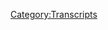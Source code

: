 {{DEFAULTSORT:
    #_TRANSCRIPT_0264:February 11-13, 2019
}}{{Transcript
    | title         = [[264: February 11-13, 2019]]
    | caption       = [https://knowledgefight.libsyn.com/knowledge-fight-february-11-13-2019 Listen to this episode on Libsyn]
    | episodeNumber = [[264: February 11-13, 2019|264]]
    | length        = 02:56:11
}}

{{MessageBox
    | header     = Warning: Bot Generated Content
    | text       = This transcript was automatically generated by transcription software and likely contains many mistakes and misattributions. Please check the audio for definitive quotes, attribution, and context.
    | image      = N3yvass4myg91.webp
    | imagewidth = 50px
    | id         = warning
}}

{{TranscriptBlock
    | name      = Unknown Speaker
    | timestamp = 00:00:00.000
    | text      = Andy in Kansas, you're on the air. Thanks for holding
}}

{{TranscriptBlock
    | name      = Unknown Speaker
    | timestamp = 00:00:03.839
    | text      = Hello Alex, I'm a person color. I'm a huge fan. I love your work. I love you. Hey everybody welcome back to knowledge fight
}}

{{TranscriptBlock
    | name      = Unknown Speaker
    | timestamp = 00:00:09.419
    | text      = I'm Dan. I'm Jordan. We're a couple dudes like to sit around drink novelty beverages and talk a little bit about Alex Jones. Oh indeed
}}

{{TranscriptBlock
    | name      = Unknown Speaker
    | timestamp = 00:00:14.939
    | text      = We are Dan. Jordan. Dan! Jordan. Does it feel good to be back in the right side of the chair?
}}

{{TranscriptBlock
    | name      = Unknown Speaker
    | timestamp = 00:00:20.219
    | text      = It does but I am glad that we got some very nice feedback from people
}}

{{TranscriptBlock
    | name      = Unknown Speaker
    | timestamp = 00:00:23.480
    | text      = People seem to enjoy you taking over and doing an episode and that should assuage all of your fears about it
}}

{{TranscriptBlock
    | name      = Unknown Speaker
    | timestamp = 00:00:29.140
    | text      = Not going well and people not liking it not at all
}}

{{TranscriptBlock
    | name      = Unknown Speaker
    | timestamp = 00:00:34.479
    | text      = It was great yeah, I'm glad
}}

{{TranscriptBlock
    | name      = Unknown Speaker
    | timestamp = 00:00:36.359
    | text      = Strong positive response. It gave me a whole new appreciation. Look I respect the hell out of what you do
}}

{{TranscriptBlock
    | name      = Unknown Speaker
    | timestamp = 00:00:43.000
    | text      = Oh and vice versa. Yeah, I
}}

{{TranscriptBlock
    | name      = Unknown Speaker
    | timestamp = 00:00:45.799
    | text      = Think you did a better job of being me than I did of being you. That's for sure. I did not yell at all
}}

{{TranscriptBlock
    | name      = Unknown Speaker
    | timestamp = 00:00:51.560
    | text      = Not in my style
}}

{{TranscriptBlock
    | name      = Unknown Speaker
    | timestamp = 00:00:53.520
    | text      = But just to drop Will Smith lyrics in and probably I'm realizing this now probably a completely
}}

{{TranscriptBlock
    | name      = Unknown Speaker
    | timestamp = 00:00:59.679
    | text      = inaccurate version of what Bruce Springsteen's 10th Avenue freestyle was about
}}

{{TranscriptBlock
    | name      = Unknown Speaker
    | timestamp = 00:01:03.920
    | text      = As I was editing up the episode and about to release it
}}

{{TranscriptBlock
    | name      = Unknown Speaker
    | timestamp = 00:01:06.799
    | text      = I realized that story that I told about it being about a snowstorm in New York. Is that not true?
}}

{{TranscriptBlock
    | name      = Unknown Speaker
    | timestamp = 00:01:11.680
    | text      = I don't think it is. Why did you think it then? Because my buddy Sal back in Missouri
}}

{{TranscriptBlock
    | name      = Unknown Speaker
    | timestamp = 00:01:16.840
    | text      = We were drinking one night and he told me about how he was in the snowstorm that that song is based on and I just
}}

{{TranscriptBlock
    | name      = Unknown Speaker
    | timestamp = 00:01:22.439
    | text      = believed him
}}

{{TranscriptBlock
    | name      = Unknown Speaker
    | timestamp = 00:01:23.799
    | text      = Everybody has a buddy Sal. You don't believe a goddamn word your body
}}

{{TranscriptBlock
    | name      = Unknown Speaker
    | timestamp = 00:01:28.159
    | text      = Now he's a good man. I had no reason not to believe him
}}

{{TranscriptBlock
    | name      = Unknown Speaker
    | timestamp = 00:01:31.159
    | text      = He licks his fingers all the time like a bookie. Everybody has a friend named Sal wrong type of Sal
}}

{{TranscriptBlock
    | name      = Unknown Speaker
    | timestamp = 00:01:35.400
    | text      = Okay, he was a Union pipe fitter from New Jersey. Good guy ran the bar. I worked at in Missouri. Okay
}}

{{TranscriptBlock
    | name      = Unknown Speaker
    | timestamp = 00:01:41.760
    | text      = I was gonna say why are you hanging out with an old?
}}

{{TranscriptBlock
    | name      = Unknown Speaker
    | timestamp = 00:01:43.760
    | text      = Union pipe fitter when you're like 19 years old. He wasn't that old.
}}

{{TranscriptBlock
    | name      = Unknown Speaker
    | timestamp = 00:01:48.480
    | text      = Ran a great gutter punk bar called East Side Tavern in Columbia, Missouri still open. All right, nice
}}

{{TranscriptBlock
    | name      = Unknown Speaker
    | timestamp = 00:01:53.879
    | text      = Yeah, but I realized that he told me that story and it's probably not accurate
}}

{{TranscriptBlock
    | name      = Unknown Speaker
    | timestamp = 00:01:58.319
    | text      = But anyway 10th Avenue freestyle is a good song. Great sax solo. It's a great sax solo. You know, what else is great? Oh
}}

{{TranscriptBlock
    | name      = Unknown Speaker
    | timestamp = 00:02:04.920
    | text      = Transitions? Not that one, but our listeners
}}

{{TranscriptBlock
    | name      = Unknown Speaker
    | timestamp = 00:02:07.540
    | text      = I'd like to give a shout out to a couple of new donors who've signed up and are supporting the show
}}

{{TranscriptBlock
    | name      = Unknown Speaker
    | timestamp = 00:02:12.080
    | text      = First of all, I'd like to say thank you Ariel. You are now policy wonk. I'm a policy wonk. Thank you
}}

{{TranscriptBlock
    | name      = Unknown Speaker
    | timestamp = 00:02:18.000
    | text      = Thank you very much, Ariel next Santee. Thank you so much. You are now policy wonk I'm a policy wonk. Thank you
}}

{{TranscriptBlock
    | name      = Unknown Speaker
    | timestamp = 00:02:23.939
    | text      = Thank you very much Santee next. Gorelax. You are now a policy wonk. I'm a policy wonk. Thank youKhour
}}

{{TranscriptBlock
    | name      = Unknown Speaker
    | timestamp = 00:02:30.000
    | text      = Thank you. Gore lax destroyer of worlds next life after parties. You're our now a policy wonk. I'm a policy wonk
}}

{{TranscriptBlock
    | name      = Unknown Speaker
    | timestamp = 00:02:37.180
    | text      = Thank you so much.
}}

{{TranscriptBlock
    | name      = Unknown Speaker
    | timestamp = 00:02:38.180
    | text      = Thanks!
}}

{{TranscriptBlock
    | name      = Unknown Speaker
    | timestamp = 00:02:39.180
    | text      = I couldn't tell if that was life after parties, like, the parties have ended, or if it's a
}}

{{TranscriptBlock
    | name      = Unknown Speaker
    | timestamp = 00:02:43.500
    | text      = life full of after parties.
}}

{{TranscriptBlock
    | name      = Unknown Speaker
    | timestamp = 00:02:45.180
    | text      = Ooh, that's a good question.
}}

{{TranscriptBlock
    | name      = Unknown Speaker
    | timestamp = 00:02:46.180
    | text      = Couldn't tell.
}}

{{TranscriptBlock
    | name      = Unknown Speaker
    | timestamp = 00:02:47.180
    | text      = Interesting question that I hope to never know the answer to.
}}

{{TranscriptBlock
    | name      = Unknown Speaker
    | timestamp = 00:02:49.500
    | text      = Or could it be a dyslexic, uh, afterlife parties?
}}

{{TranscriptBlock
    | name      = Unknown Speaker
    | timestamp = 00:02:55.539
    | text      = Could be.
}}

{{TranscriptBlock
    | name      = Unknown Speaker
    | timestamp = 00:02:56.539
    | text      = You know, you've already died, everybody's having fun in the afterlife.
}}

{{TranscriptBlock
    | name      = Unknown Speaker
    | timestamp = 00:02:58.900
    | text      = Anything's possible.
}}

{{TranscriptBlock
    | name      = Unknown Speaker
    | timestamp = 00:02:59.900
    | text      = Also, finally, I'd like to say thank you to someone who donated on a little bit of an
}}

{{TranscriptBlock
    | name      = Unknown Speaker
    | timestamp = 00:03:03.219
    | text      = elevated level, we appreciate it oh so very much.
}}

{{TranscriptBlock
    | name      = Unknown Speaker
    | timestamp = 00:03:05.699
    | text      = So Frank, thank you so much, you are now a globalist.
}}

{{TranscriptBlock
    | name      = Unknown Speaker
    | timestamp = 00:03:08.740
    | text      = I'm a policy wonk.
}}

{{TranscriptBlock
    | name      = Unknown Speaker
    | timestamp = 00:03:09.740
    | text      = Four stars.
}}

{{TranscriptBlock
    | name      = Unknown Speaker
    | timestamp = 00:03:10.740
    | text      = Go home to your mother and tell her you're brilliant.
}}

{{TranscriptBlock
    | name      = Unknown Speaker
    | timestamp = 00:03:12.860
    | text      = Someone, someone, sodomite sent me a bucket of poop.
}}

{{TranscriptBlock
    | name      = Unknown Speaker
    | timestamp = 00:03:15.340
    | text      = Daddy shark!
}}

{{TranscriptBlock
    | name      = Unknown Speaker
    | timestamp = 00:03:16.340
    | text      = Bah bah!
}}

{{TranscriptBlock
    | name      = Unknown Speaker
    | timestamp = 00:03:17.340
    | text      = Bah bah!
}}

{{TranscriptBlock
    | name      = Unknown Speaker
    | timestamp = 00:03:18.340
    | text      = Bah bah!
}}

{{TranscriptBlock
    | name      = Unknown Speaker
    | timestamp = 00:03:19.340
    | text      = Thank you so much, uh, Frank.
}}

{{TranscriptBlock
    | name      = Unknown Speaker
    | timestamp = 00:03:20.340
    | text      = Thank you very much, Frank.
}}

{{TranscriptBlock
    | name      = Unknown Speaker
    | timestamp = 00:03:21.340
    | text      = And, uh, if you're listening out there and you're thinking, hey, I'd like to support
}}

{{TranscriptBlock
    | name      = Unknown Speaker
    | timestamp = 00:03:23.020
    | text      = the show, I like what these guys do, you can do that.
}}

{{TranscriptBlock
    | name      = Unknown Speaker
    | timestamp = 00:03:24.860
    | text      = Go to our website, knowledgefight.com, click the button that says support the show, and
}}

{{TranscriptBlock
    | name      = Unknown Speaker
    | timestamp = 00:03:28.900
    | text      = we would appreciate it.
}}

{{TranscriptBlock
    | name      = Unknown Speaker
    | timestamp = 00:03:30.180
    | text      = Yeah, and if you're thinking, uh, you know, you're like, I want to support a show, even
}}

{{TranscriptBlock
    | name      = Unknown Speaker
    | timestamp = 00:03:33.979
    | text      = if it's not this one, you should instead donate to our show, don't, don't do it, don't donate
}}

{{TranscriptBlock
    | name      = Unknown Speaker
    | timestamp = 00:03:38.620
    | text      = to those other shows.
}}

{{TranscriptBlock
    | name      = Unknown Speaker
    | timestamp = 00:03:39.620
    | text      = I don't know if I want to.
}}

{{TranscriptBlock
    | name      = Unknown Speaker
    | timestamp = 00:03:40.620
    | text      = They probably have ad money.
}}

{{TranscriptBlock
    | name      = Unknown Speaker
    | timestamp = 00:03:41.620
    | text      = I don't know if I want to come down with that, uh, mentality, but whatever.
}}

{{TranscriptBlock
    | name      = Unknown Speaker
    | timestamp = 00:03:44.740
    | text      = This is a show where I know a lot about Alex Jones.
}}

{{TranscriptBlock
    | name      = Unknown Speaker
    | timestamp = 00:03:47.039
    | text      = And I only know what you tell me about Alex Jones.
}}

{{TranscriptBlock
    | name      = Unknown Speaker
    | timestamp = 00:03:49.300
    | text      = So today, Jordan, we're going to be doing a present day episode, we're going to be going
}}

{{TranscriptBlock
    | name      = Unknown Speaker
    | timestamp = 00:03:52.780
    | text      = over February 11th to 13th, which is Monday through Wednesday of this week, which is ultimately
}}

{{TranscriptBlock
    | name      = Unknown Speaker
    | timestamp = 00:03:58.900
    | text      = unsatisfying because here, as we were recording this on Thursday, all Twitter is abuzz with
}}

{{TranscriptBlock
    | name      = Unknown Speaker
    | timestamp = 00:04:03.460
    | text      = Trump is going to declare a state of emergency and all that.
}}

{{TranscriptBlock
    | name      = Unknown Speaker
    | timestamp = 00:04:06.900
    | text      = And I'm sure Alex is too messant at the news.
}}

{{TranscriptBlock
    | name      = Unknown Speaker
    | timestamp = 00:04:10.539
    | text      = So we'll cover all that stuff probably on Monday's episode, but for now, based on the
}}

{{TranscriptBlock
    | name      = Unknown Speaker
    | timestamp = 00:04:15.020
    | text      = material that we have, as much as I'd love to talk about that, cause I have thoughts,
}}

{{TranscriptBlock
    | name      = Unknown Speaker
    | timestamp = 00:04:19.699
    | text      = we gotta, we gotta, we gotta cover the beginning of the week that was, and this week was fucked
}}

{{TranscriptBlock
    | name      = Unknown Speaker
    | timestamp = 00:04:24.259
    | text      = up.
}}

{{TranscriptBlock
    | name      = Unknown Speaker
    | timestamp = 00:04:25.259
    | text      = Yeah.
}}

{{TranscriptBlock
    | name      = Unknown Speaker
    | timestamp = 00:04:26.259
    | text      = Yeah.
}}

{{TranscriptBlock
    | name      = Unknown Speaker
    | timestamp = 00:04:27.259
    | text      = This week was crazy on Alex Jones's show and in the real world.
}}

{{TranscriptBlock
    | name      = Unknown Speaker
    | timestamp = 00:04:29.660
    | text      = Today, like I said, we're going over the beginning of the week and we're going to begin on February
}}

{{TranscriptBlock
    | name      = Unknown Speaker
    | timestamp = 00:04:36.139
    | text      = 11th.
}}

{{TranscriptBlock
    | name      = Unknown Speaker
    | timestamp = 00:04:37.220
    | text      = On this episode, Alex starts off the show celebrating some good news for Trump.
}}

{{TranscriptBlock
    | name      = Unknown Speaker
    | timestamp = 00:04:43.060
    | text      = And I know that I made the sort of observation and prediction that Alex is moving away from
}}

{{TranscriptBlock
    | name      = Unknown Speaker
    | timestamp = 00:04:49.379
    | text      = Trump.
}}

{{TranscriptBlock
    | name      = Unknown Speaker
    | timestamp = 00:04:50.379
    | text      = And I do still believe that's the case, but I think it's a slow process and he's still
}}

{{TranscriptBlock
    | name      = Unknown Speaker
    | timestamp = 00:04:55.300
    | text      = going to validate a lot of Trump's stuff in order to make it look like the worldview that
}}

{{TranscriptBlock
    | name      = Unknown Speaker
    | timestamp = 00:04:59.959
    | text      = Alex presents is more popular than it is.
}}

{{TranscriptBlock
    | name      = Unknown Speaker
    | timestamp = 00:05:02.939
    | text      = So the victory that he's going to talk about is that Trump is at 52% approval ratings in
}}

{{TranscriptBlock
    | name      = Unknown Speaker
    | timestamp = 00:05:08.540
    | text      = the polls.
}}

{{TranscriptBlock
    | name      = Unknown Speaker
    | timestamp = 00:05:09.540
    | text      = For white people.
}}

{{TranscriptBlock
    | name      = Unknown Speaker
    | timestamp = 00:05:10.540
    | text      = We'll get to that in a second.
}}

{{TranscriptBlock
    | name      = Unknown Speaker
    | timestamp = 00:05:11.540
    | text      = Oh, okay.
}}

{{TranscriptBlock
    | name      = Unknown Speaker
    | timestamp = 00:05:12.540
    | text      = I'm sorry.
}}

{{TranscriptBlock
    | name      = Unknown Speaker
    | timestamp = 00:05:13.540
    | text      = But it's celebrating a victory for Trump, but it's still in line with him moving away
}}

{{TranscriptBlock
    | name      = Unknown Speaker
    | timestamp = 00:05:18.300
    | text      = from him because it's really more about the idea that my nationalism, my populism is super
}}

{{TranscriptBlock
    | name      = Unknown Speaker
    | timestamp = 00:05:23.740
    | text      = popular and we can see that by Trump's numbers.
}}

{{TranscriptBlock
    | name      = Unknown Speaker
    | timestamp = 00:05:27.259
    | text      = Right.
}}

{{TranscriptBlock
    | name      = Unknown Speaker
    | timestamp = 00:05:28.259
    | text      = So I'm, I'm a, I'm a driving force behind Trump's numbers going up.
}}

{{TranscriptBlock
    | name      = Unknown Speaker
    | timestamp = 00:05:31.100
    | text      = So we're going to see some positive talk about Trump, but I don't think it invalidates the
}}

{{TranscriptBlock
    | name      = Unknown Speaker
    | timestamp = 00:05:34.779
    | text      = trend that I'm sort of seeing now, unfortunately, I think that the, if Trump does declare a
}}

{{TranscriptBlock
    | name      = Unknown Speaker
    | timestamp = 00:05:41.139
    | text      = national emergency, that will get Alex to come right back around at least for another
}}

{{TranscriptBlock
    | name      = Unknown Speaker
    | timestamp = 00:05:46.180
    | text      = cycle.
}}

{{TranscriptBlock
    | name      = Unknown Speaker
    | timestamp = 00:05:47.180
    | text      = So I think that'll disrupt whatever process I was seeing happening, but I don't think
}}

{{TranscriptBlock
    | name      = Unknown Speaker
    | timestamp = 00:05:52.699
    | text      = it's going to be enough for the long run.
}}

{{TranscriptBlock
    | name      = Unknown Speaker
    | timestamp = 00:05:54.819
    | text      = It's like a divorce.
}}

{{TranscriptBlock
    | name      = Unknown Speaker
    | timestamp = 00:05:55.819
    | text      = It doesn't happen on the day you sign the paperwork.
}}

{{TranscriptBlock
    | name      = Unknown Speaker
    | timestamp = 00:05:58.139
    | text      = A divorce happens for like a year or two while you're, you know, and there are some ups and
}}

{{TranscriptBlock
    | name      = Unknown Speaker
    | timestamp = 00:06:02.279
    | text      = downs along the way.
}}

{{TranscriptBlock
    | name      = Unknown Speaker
    | timestamp = 00:06:03.279
    | text      = Alex knows that well.
}}

{{TranscriptBlock
    | name      = Unknown Speaker
    | timestamp = 00:06:04.279
    | text      = Yeah, exactly.
}}

{{TranscriptBlock
    | name      = Unknown Speaker
    | timestamp = 00:06:05.279
    | text      = Um, so we're going to start here and Alex is talking about the nature of polls and polling
}}

{{TranscriptBlock
    | name      = Unknown Speaker
    | timestamp = 00:06:10.120
    | text      = and we've always heard him talk about the oversampling of Democrats and stuff like that.
}}

{{TranscriptBlock
    | name      = Unknown Speaker
    | timestamp = 00:06:14.220
    | text      = And I've always just thought it was kind of like a goofy, dumb misunderstanding of how
}}

{{TranscriptBlock
    | name      = Unknown Speaker
    | timestamp = 00:06:18.680
    | text      = polling and statistics work, but the way he describes it in this next clip makes me realize
}}

{{TranscriptBlock
    | name      = Unknown Speaker
    | timestamp = 00:06:23.300
    | text      = it is a much bigger problem.
}}

{{TranscriptBlock
    | name      = Unknown Speaker
    | timestamp = 00:06:25.160
    | text      = He does not understand anything.
}}

{{TranscriptBlock
    | name      = Unknown Speaker
    | timestamp = 00:06:27.759
    | text      = The truth is explosive.
}}

{{TranscriptBlock
    | name      = Unknown Speaker
    | timestamp = 00:06:29.660
    | text      = The truth is powerful.
}}

{{TranscriptBlock
    | name      = Unknown Speaker
    | timestamp = 00:06:31.379
    | text      = The truth is unstoppable when people are willing to stand up and carry it forward.
}}

{{TranscriptBlock
    | name      = Unknown Speaker
    | timestamp = 00:06:38.139
    | text      = Now you know, the Gallup and Rasmussen and other polls believe the democratic party is
}}

{{TranscriptBlock
    | name      = Unknown Speaker
    | timestamp = 00:06:45.420
    | text      = the dominant party in the U S.
}}

{{TranscriptBlock
    | name      = Unknown Speaker
    | timestamp = 00:06:46.980
    | text      = And so for more than 30 years, they have always sampled more Democrats than they have Republicans
}}

{{TranscriptBlock
    | name      = Unknown Speaker
    | timestamp = 00:07:00.180
    | text      = average about 15% more.
}}

{{TranscriptBlock
    | name      = Unknown Speaker
    | timestamp = 00:07:04.800
    | text      = So why would they do that?
}}

{{TranscriptBlock
    | name      = Unknown Speaker
    | timestamp = 00:07:07.540
    | text      = What do you, I mean, they don't, but why are you like, what's your confusion jumping off
}}

{{TranscriptBlock
    | name      = Unknown Speaker
    | timestamp = 00:07:13.060
    | text      = of his confusion?
}}

{{TranscriptBlock
    | name      = Unknown Speaker
    | timestamp = 00:07:14.060
    | text      = I mean, it's just like, why would you even think they would do that?
}}

{{TranscriptBlock
    | name      = Unknown Speaker
    | timestamp = 00:07:17.120
    | text      = That under that they're evil and they want to serve the powerful Democrats who are the
}}

{{TranscriptBlock
    | name      = Unknown Speaker
    | timestamp = 00:07:22.420
    | text      = real power that's going on or whatever, because he's now decided that Democrat equals globalist.
}}

{{TranscriptBlock
    | name      = Unknown Speaker
    | timestamp = 00:07:28.379
    | text      = So, but Rasmussen has had like a plus six conservative bent for however long has a pretty
}}

{{TranscriptBlock
    | name      = Unknown Speaker
    | timestamp = 00:07:34.439
    | text      = heavy like center right leaning in terms of their polling.
}}

{{TranscriptBlock
    | name      = Unknown Speaker
    | timestamp = 00:07:39.939
    | text      = Uh, look, it's just, Alex is stupid.
}}

{{TranscriptBlock
    | name      = Unknown Speaker
    | timestamp = 00:07:42.660
    | text      = So now that he's literally saying that he thinks that pollsters think the Democrats
}}

{{TranscriptBlock
    | name      = Unknown Speaker
    | timestamp = 00:07:46.259
    | text      = are the dominant party and thus they cheat polls in their favor.
}}

{{TranscriptBlock
    | name      = Unknown Speaker
    | timestamp = 00:07:49.420
    | text      = We now have the information that we need to address this because before I was willing
}}

{{TranscriptBlock
    | name      = Unknown Speaker
    | timestamp = 00:07:53.660
    | text      = to like push this aside and just be like, Alex is dumb, but that is beyond the pale.
}}

{{TranscriptBlock
    | name      = Unknown Speaker
    | timestamp = 00:07:59.899
    | text      = And that makes me think that we may need to explain things a little bit.
}}

{{TranscriptBlock
    | name      = Unknown Speaker
    | timestamp = 00:08:04.819
    | text      = So when anyone is trying to conduct a poll, the result is useless unless it represents
}}

{{TranscriptBlock
    | name      = Unknown Speaker
    | timestamp = 00:08:08.920
    | text      = a representative sample of the population it's seeking to poll.
}}

{{TranscriptBlock
    | name      = Unknown Speaker
    | timestamp = 00:08:12.300
    | text      = And often achieving representative sampling is incredibly difficult.
}}

{{TranscriptBlock
    | name      = Unknown Speaker
    | timestamp = 00:08:16.000
    | text      = Just because the researchers want a random sampling to take their poll, it's not good
}}

{{TranscriptBlock
    | name      = Unknown Speaker
    | timestamp = 00:08:19.500
    | text      = enough that they just randomly call a thousand people and see what happens.
}}

{{TranscriptBlock
    | name      = Unknown Speaker
    | timestamp = 00:08:23.319
    | text      = The characteristics of the people they polled needs to match the demographic information
}}

{{TranscriptBlock
    | name      = Unknown Speaker
    | timestamp = 00:08:27.819
    | text      = of the geographic area that's being polled.
}}

{{TranscriptBlock
    | name      = Unknown Speaker
    | timestamp = 00:08:30.720
    | text      = And because of the near impossibility of the respondents to your poll perfectly matching
}}

{{TranscriptBlock
    | name      = Unknown Speaker
    | timestamp = 00:08:34.519
    | text      = the areas demographics, the results often need to be weighted.
}}

{{TranscriptBlock
    | name      = Unknown Speaker
    | timestamp = 00:08:38.620
    | text      = Easy example, older people are more likely to answer their phones and complete a survey
}}

{{TranscriptBlock
    | name      = Unknown Speaker
    | timestamp = 00:08:42.779
    | text      = or poll.
}}

{{TranscriptBlock
    | name      = Unknown Speaker
    | timestamp = 00:08:43.779
    | text      = So almost every poll's raw results will inevitably reflect the answers of more old people than
}}

{{TranscriptBlock
    | name      = Unknown Speaker
    | timestamp = 00:08:48.820
    | text      = young people.
}}

{{TranscriptBlock
    | name      = Unknown Speaker
    | timestamp = 00:08:49.820
    | text      = I'm not busy.
}}

{{TranscriptBlock
    | name      = Unknown Speaker
    | timestamp = 00:08:51.259
    | text      = Ask me questions.
}}

{{TranscriptBlock
    | name      = Unknown Speaker
    | timestamp = 00:08:52.259
    | text      = Sure.
}}

{{TranscriptBlock
    | name      = Unknown Speaker
    | timestamp = 00:08:53.259
    | text      = So in order to correct for this, the researchers will need to give more weight to the answers
}}

{{TranscriptBlock
    | name      = Unknown Speaker
    | timestamp = 00:08:56.840
    | text      = of people in the groups that are underrepresented in the set of answers so that they match the
}}

{{TranscriptBlock
    | name      = Unknown Speaker
    | timestamp = 00:09:01.220
    | text      = demographic information of the area.
}}

{{TranscriptBlock
    | name      = Unknown Speaker
    | timestamp = 00:09:03.740
    | text      = Generally taking that information from the most recent census.
}}

{{TranscriptBlock
    | name      = Unknown Speaker
    | timestamp = 00:09:06.899
    | text      = This probably sounds overly simplified, but like realistically, the older you are, particularly
}}

{{TranscriptBlock
    | name      = Unknown Speaker
    | timestamp = 00:09:12.360
    | text      = if you're white, the more likely it is that you identify as a Republican.
}}

{{TranscriptBlock
    | name      = Unknown Speaker
    | timestamp = 00:09:16.220
    | text      = And older people are overrepresented in the raw respondent data of most polls.
}}

{{TranscriptBlock
    | name      = Unknown Speaker
    | timestamp = 00:09:20.600
    | text      = The amount to which this needs to be fixed by weighting inevitably depends on the demographic
}}

{{TranscriptBlock
    | name      = Unknown Speaker
    | timestamp = 00:09:24.480
    | text      = information that the poll takers bring in with their random sampling.
}}

{{TranscriptBlock
    | name      = Unknown Speaker
    | timestamp = 00:09:28.159
    | text      = So you'll see in write-ups of polls exactly the extent to which they weighted the numbers.
}}

{{TranscriptBlock
    | name      = Unknown Speaker
    | timestamp = 00:09:32.720
    | text      = Poll polling organizations conduct reviews on the raw data, the processed data, and everything
}}

{{TranscriptBlock
    | name      = Unknown Speaker
    | timestamp = 00:09:37.700
    | text      = in between that led from the raw to the processed.
}}

{{TranscriptBlock
    | name      = Unknown Speaker
    | timestamp = 00:09:40.519
    | text      = It's just how professional statistics work.
}}

{{TranscriptBlock
    | name      = Unknown Speaker
    | timestamp = 00:09:42.740
    | text      = Alex is just, he doesn't understand that very, very basic thing that he would understand
}}

{{TranscriptBlock
    | name      = Unknown Speaker
    | timestamp = 00:09:47.539
    | text      = if he didn't drop out of junior college and actually took a statistics course.
}}

{{TranscriptBlock
    | name      = Unknown Speaker
    | timestamp = 00:09:50.700
    | text      = Yeah, or at least like send an email to Nate Silver, you know, like give it a shot.
}}

{{TranscriptBlock
    | name      = Unknown Speaker
    | timestamp = 00:09:55.620
    | text      = Or was curious.
}}

{{TranscriptBlock
    | name      = Unknown Speaker
    | timestamp = 00:09:56.620
    | text      = Curious would be really important there.
}}

{{TranscriptBlock
    | name      = Unknown Speaker
    | timestamp = 00:09:58.899
    | text      = I would appreciate some curiosity from him.
}}

{{TranscriptBlock
    | name      = Unknown Speaker
    | timestamp = 00:10:01.100
    | text      = Now the interesting thing, and I don't really know exactly how much this is going to play
}}

{{TranscriptBlock
    | name      = Unknown Speaker
    | timestamp = 00:10:05.600
    | text      = out.
}}

{{TranscriptBlock
    | name      = Unknown Speaker
    | timestamp = 00:10:06.600
    | text      = And again, this would also be predicting the future, which would be tough because there's
}}

{{TranscriptBlock
    | name      = Unknown Speaker
    | timestamp = 00:10:08.600
    | text      = a possibility that even as the generations that are heavily Democrat now or left-leaning
}}

{{TranscriptBlock
    | name      = Unknown Speaker
    | timestamp = 00:10:13.899
    | text      = get older, there's a chance that as in past generations, you'll see them skew more towards
}}

{{TranscriptBlock
    | name      = Unknown Speaker
    | timestamp = 00:10:18.240
    | text      = the right as well.
}}

{{TranscriptBlock
    | name      = Unknown Speaker
    | timestamp = 00:10:19.460
    | text      = That's possible.
}}

{{TranscriptBlock
    | name      = Unknown Speaker
    | timestamp = 00:10:20.460
    | text      = But if that doesn't happen, if you look at generational differences, Republicans and
}}

{{TranscriptBlock
    | name      = Unknown Speaker
    | timestamp = 00:10:26.659
    | text      = like right-leaning ideas are taken a bath in younger generations.
}}

{{TranscriptBlock
    | name      = Unknown Speaker
    | timestamp = 00:10:31.179
    | text      = It is harshly towards the left, especially among people of color and women.
}}

{{TranscriptBlock
    | name      = Unknown Speaker
    | timestamp = 00:10:36.820
    | text      = Like the numbers are crazy bad for conservatives in the future.
}}

{{TranscriptBlock
    | name      = Unknown Speaker
    | timestamp = 00:10:41.899
    | text      = So as those people start to get older or if polling places find a way to incorporate using
}}

{{TranscriptBlock
    | name      = Unknown Speaker
    | timestamp = 00:10:48.100
    | text      = cell phones or something like that, there's a really decent chance that you'll see Democrats
}}

{{TranscriptBlock
    | name      = Unknown Speaker
    | timestamp = 00:10:52.940
    | text      = be more groups that are Democrat, more being more respondents to polls.
}}

{{TranscriptBlock
    | name      = Unknown Speaker
    | timestamp = 00:10:59.700
    | text      = And then you'll see conservative weighting being done and you shouldn't be suspicious
}}

{{TranscriptBlock
    | name      = Unknown Speaker
    | timestamp = 00:11:04.820
    | text      = about that.
}}

{{TranscriptBlock
    | name      = Unknown Speaker
    | timestamp = 00:11:05.820
    | text      = That's just how this works.
}}

{{TranscriptBlock
    | name      = Unknown Speaker
    | timestamp = 00:11:06.820
    | text      = Right.
}}

{{TranscriptBlock
    | name      = Unknown Speaker
    | timestamp = 00:11:07.820
    | text      = I mean, I suppose the, I suppose if I was going to go hard on trying to make Alex's
}}

{{TranscriptBlock
    | name      = Unknown Speaker
    | timestamp = 00:11:14.879
    | text      = argument better for him, I would say that conspiracy punch up that some polling can
}}

{{TranscriptBlock
    | name      = Unknown Speaker
    | timestamp = 00:11:21.919
    | text      = absolutely have an influence on people's behavior.
}}

{{TranscriptBlock
    | name      = Unknown Speaker
    | timestamp = 00:11:25.500
    | text      = If you see a poll, like for instance, for so many people during the Trump Hillary campaign,
}}

{{TranscriptBlock
    | name      = Unknown Speaker
    | timestamp = 00:11:30.379
    | text      = you saw those polls and there's, there was a lot more or a lot less urgency there for
}}

{{TranscriptBlock
    | name      = Unknown Speaker
    | timestamp = 00:11:35.620
    | text      = people who are saying, well, it looks like Hillary is going to win by 10 points anyway.
}}

{{TranscriptBlock
    | name      = Unknown Speaker
    | timestamp = 00:11:39.259
    | text      = So I'm not really going to be as engaged in this as I would others.
}}

{{TranscriptBlock
    | name      = Unknown Speaker
    | timestamp = 00:11:44.539
    | text      = But if your polling is not, is too inaccurate, people are just going to write it off immediately.
}}

{{TranscriptBlock
    | name      = Unknown Speaker
    | timestamp = 00:11:50.879
    | text      = So that's why you see those polls, even for like Rasmussen, which has a right bent to
}}

{{TranscriptBlock
    | name      = Unknown Speaker
    | timestamp = 00:11:56.100
    | text      = it.
}}

{{TranscriptBlock
    | name      = Unknown Speaker
    | timestamp = 00:11:57.100
    | text      = You still see them within this certain margin of error that everybody deems acceptable.
}}

{{TranscriptBlock
    | name      = Unknown Speaker
    | timestamp = 00:12:02.019
    | text      = So if you want to say that polls can influence outcome, that is an argument that can be made.
}}

{{TranscriptBlock
    | name      = Unknown Speaker
    | timestamp = 00:12:09.980
    | text      = If you want to say that they over-represent Democrats by 15% every single time, you just
}}

{{TranscriptBlock
    | name      = Unknown Speaker
    | timestamp = 00:12:15.159
    | text      = don't understand how polls work.
}}

{{TranscriptBlock
    | name      = Unknown Speaker
    | timestamp = 00:12:17.059
    | text      = Not in the least.
}}

{{TranscriptBlock
    | name      = Unknown Speaker
    | timestamp = 00:12:18.080
    | text      = So now we get to the 52, the new 52.
}}

{{TranscriptBlock
    | name      = Unknown Speaker
    | timestamp = 00:12:21.799
    | text      = The new 52?
}}

{{TranscriptBlock
    | name      = Unknown Speaker
    | timestamp = 00:12:22.799
    | text      = The B-52s?
}}

{{TranscriptBlock
    | name      = Unknown Speaker
    | timestamp = 00:12:23.799
    | text      = Yup.
}}

{{TranscriptBlock
    | name      = Unknown Speaker
    | timestamp = 00:12:24.799
    | text      = The C-52s.
}}

{{TranscriptBlock
    | name      = Unknown Speaker
    | timestamp = 00:12:25.799
    | text      = Fred Schneider was polled and he said, go Trump!
}}

{{TranscriptBlock
    | name      = Unknown Speaker
    | timestamp = 00:12:28.019
    | text      = He did not, he would not be in favor of Trump.
}}

{{TranscriptBlock
    | name      = Unknown Speaker
    | timestamp = 00:12:31.059
    | text      = Not at all.
}}

{{TranscriptBlock
    | name      = Unknown Speaker
    | timestamp = 00:12:32.940
    | text      = But so we get to this.
}}

{{TranscriptBlock
    | name      = Unknown Speaker
    | timestamp = 00:12:34.259
    | text      = That's a good Fred Schneider.
}}

{{TranscriptBlock
    | name      = Unknown Speaker
    | timestamp = 00:12:35.259
    | text      = Thank you.
}}

{{TranscriptBlock
    | name      = Unknown Speaker
    | timestamp = 00:12:36.259
    | text      = We get to this Trump is at 52% number and Alex says some really dumb, dumb shit.
}}

{{TranscriptBlock
    | name      = Unknown Speaker
    | timestamp = 00:12:42.659
    | text      = But despite all the propaganda in Gallup, Trump is at 52 and in Rasmussen, Trump is
}}

{{TranscriptBlock
    | name      = Unknown Speaker
    | timestamp = 00:12:51.700
    | text      = at 52.
}}

{{TranscriptBlock
    | name      = Unknown Speaker
    | timestamp = 00:12:55.559
    | text      = Think about that.
}}

{{TranscriptBlock
    | name      = Unknown Speaker
    | timestamp = 00:12:56.559
    | text      = That's what we're sampling on average, 15 points more for Democrats.
}}

{{TranscriptBlock
    | name      = Unknown Speaker
    | timestamp = 00:13:02.120
    | text      = That means they call 15% more Democrats or contact 15% more Democrats for their poll.
}}

{{TranscriptBlock
    | name      = Unknown Speaker
    | timestamp = 00:13:11.000
    | text      = And he's at 52%.
}}

{{TranscriptBlock
    | name      = Unknown Speaker
    | timestamp = 00:13:13.039
    | text      = That tells you he's really at like 65, 67 conservatively conservatively.
}}

{{TranscriptBlock
    | name      = Unknown Speaker
    | timestamp = 00:13:18.720
    | text      = That's a crazy way to look at this.
}}

{{TranscriptBlock
    | name      = Unknown Speaker
    | timestamp = 00:13:20.919
    | text      = Like that doesn't reflect any sort of reality.
}}

{{TranscriptBlock
    | name      = Unknown Speaker
    | timestamp = 00:13:23.679
    | text      = Now first of all, I have no idea where Alex is getting that Gallup data from because it
}}

{{TranscriptBlock
    | name      = Unknown Speaker
    | timestamp = 00:13:28.080
    | text      = doesn't appear to exist.
}}

{{TranscriptBlock
    | name      = Unknown Speaker
    | timestamp = 00:13:29.679
    | text      = In their data from January 21st or I'm sorry, 17th to 21st, 2019, Gallup showed a 37% approval
}}

{{TranscriptBlock
    | name      = Unknown Speaker
    | timestamp = 00:13:36.639
    | text      = rating for the way Trump is handling his job with the president, which is down from a high
}}

{{TranscriptBlock
    | name      = Unknown Speaker
    | timestamp = 00:13:40.399
    | text      = of 45% for the week right after inauguration.
}}

{{TranscriptBlock
    | name      = Unknown Speaker
    | timestamp = 00:13:44.559
    | text      = But also how he's handling his job isn't the exact same thing as an approval rating.
}}

{{TranscriptBlock
    | name      = Unknown Speaker
    | timestamp = 00:13:48.580
    | text      = So even that would be sort of dicey for Alex to run off of.
}}

{{TranscriptBlock
    | name      = Unknown Speaker
    | timestamp = 00:13:51.820
    | text      = But also interestingly, if you look at it by party, Trump has an 88% approval rating
}}

{{TranscriptBlock
    | name      = Unknown Speaker
    | timestamp = 00:13:56.039
    | text      = among Republicans and a 5% approval rating among Democrats.
}}

{{TranscriptBlock
    | name      = Unknown Speaker
    | timestamp = 00:13:59.559
    | text      = I wonder why.
}}

{{TranscriptBlock
    | name      = Unknown Speaker
    | timestamp = 00:14:00.620
    | text      = These numbers actually are part of setting a new record for the most polarized approval
}}

{{TranscriptBlock
    | name      = Unknown Speaker
    | timestamp = 00:14:04.200
    | text      = ratings that Gallup has ever recorded since they began in 1945.
}}

{{TranscriptBlock
    | name      = Unknown Speaker
    | timestamp = 00:14:09.120
    | text      = Trump set other Gallup records with his first year in office being the lowest approval ratings
}}

{{TranscriptBlock
    | name      = Unknown Speaker
    | timestamp = 00:14:12.679
    | text      = of any first year president ever, beating out the previous record by 10.9% and his first
}}

{{TranscriptBlock
    | name      = Unknown Speaker
    | timestamp = 00:14:19.440
    | text      = two year numbers were the worst since World War II.
}}

{{TranscriptBlock
    | name      = Unknown Speaker
    | timestamp = 00:14:23.340
    | text      = So not necessarily a record, but a pretty good high watermark.
}}

{{TranscriptBlock
    | name      = Unknown Speaker
    | timestamp = 00:14:27.120
    | text      = He's really giving Andrew Johnson a run for his money on the worst ever.
}}

{{TranscriptBlock
    | name      = Unknown Speaker
    | timestamp = 00:14:30.320
    | text      = Yeah.
}}

{{TranscriptBlock
    | name      = Unknown Speaker
    | timestamp = 00:14:31.320
    | text      = Andrew Johnson is one of the only people who at certain points in his presidency like really
}}

{{TranscriptBlock
    | name      = Unknown Speaker
    | timestamp = 00:14:35.879
    | text      = were he was swinging for Trump.
}}

{{TranscriptBlock
    | name      = Unknown Speaker
    | timestamp = 00:14:38.320
    | text      = Really hated.
}}

{{TranscriptBlock
    | name      = Unknown Speaker
    | timestamp = 00:14:39.320
    | text      = Yeah.
}}

{{TranscriptBlock
    | name      = Unknown Speaker
    | timestamp = 00:14:40.320
    | text      = In an article that was posted on February 13th, Gallup reflects a 44% approval rating
}}

{{TranscriptBlock
    | name      = Unknown Speaker
    | timestamp = 00:14:44.340
    | text      = for Trump, but that doesn't match Alex's 52% number and that data is from two days after
}}

{{TranscriptBlock
    | name      = Unknown Speaker
    | timestamp = 00:14:49.720
    | text      = he recorded this episode.
}}

{{TranscriptBlock
    | name      = Unknown Speaker
    | timestamp = 00:14:51.440
    | text      = So what I'm saying is I think that Alex is making that Gallup shit up.
}}

{{TranscriptBlock
    | name      = Unknown Speaker
    | timestamp = 00:14:54.120
    | text      = Entirely.
}}

{{TranscriptBlock
    | name      = Unknown Speaker
    | timestamp = 00:14:55.120
    | text      = Yeah.
}}

{{TranscriptBlock
    | name      = Unknown Speaker
    | timestamp = 00:14:56.120
    | text      = Rasmussen did have a Trump polling at 52% approval rating on February 11th.
}}

{{TranscriptBlock
    | name      = Unknown Speaker
    | timestamp = 00:14:59.580
    | text      = That is true.
}}

{{TranscriptBlock
    | name      = Unknown Speaker
    | timestamp = 00:15:00.679
    | text      = That number dropped to 50% on the 12th and is held there until as we're recording this
}}

{{TranscriptBlock
    | name      = Unknown Speaker
    | timestamp = 00:15:05.580
    | text      = episode today.
}}

{{TranscriptBlock
    | name      = Unknown Speaker
    | timestamp = 00:15:06.840
    | text      = And it was also at 43% on February 1st.
}}

{{TranscriptBlock
    | name      = Unknown Speaker
    | timestamp = 00:15:10.519
    | text      = Most people consider this increase to be the result of the State of the Union, giving his
}}

{{TranscriptBlock
    | name      = Unknown Speaker
    | timestamp = 00:15:13.840
    | text      = numbers a jump, which is a pretty common phenomenon in presidencies.
}}

{{TranscriptBlock
    | name      = Unknown Speaker
    | timestamp = 00:15:17.539
    | text      = For instance, in 2011, Obama was at 46% approval on January 17th, which jumped to 52% by the
}}

{{TranscriptBlock
    | name      = Unknown Speaker
    | timestamp = 00:15:24.799
    | text      = 25th when he delivered that year's State of the Union speech.
}}

{{TranscriptBlock
    | name      = Unknown Speaker
    | timestamp = 00:15:28.899
    | text      = Some important things to consider about this poll though, Jordan.
}}

{{TranscriptBlock
    | name      = Unknown Speaker
    | timestamp = 00:15:32.399
    | text      = What?
}}

{{TranscriptBlock
    | name      = Unknown Speaker
    | timestamp = 00:15:33.399
    | text      = Rasmussen releases daily presidential approval rating statistics.
}}

{{TranscriptBlock
    | name      = Unknown Speaker
    | timestamp = 00:15:37.120
    | text      = And if you review...
}}

{{TranscriptBlock
    | name      = Unknown Speaker
    | timestamp = 00:15:38.120
    | text      = Those are reliable.
}}

{{TranscriptBlock
    | name      = Unknown Speaker
    | timestamp = 00:15:39.120
    | text      = Somewhat.
}}

{{TranscriptBlock
    | name      = Unknown Speaker
    | timestamp = 00:15:40.120
    | text      = Yeah.
}}

{{TranscriptBlock
    | name      = Unknown Speaker
    | timestamp = 00:15:41.120
    | text      = I mean, they do use the, you know, an appropriate process.
}}

{{TranscriptBlock
    | name      = Unknown Speaker
    | timestamp = 00:15:43.399
    | text      = I mean, they're, yeah, they're reliable, but, but, but meaningless.
}}

{{TranscriptBlock
    | name      = Unknown Speaker
    | timestamp = 00:15:46.799
    | text      = Let me deconstruct a little bit of why they might be meaningless.
}}

{{TranscriptBlock
    | name      = Unknown Speaker
    | timestamp = 00:15:49.200
    | text      = Okay.
}}

{{TranscriptBlock
    | name      = Unknown Speaker
    | timestamp = 00:15:50.200
    | text      = Thank you.
}}

{{TranscriptBlock
    | name      = Unknown Speaker
    | timestamp = 00:15:51.200
    | text      = If you consult their methodology, you'll find that they randomly call house phones from
}}

{{TranscriptBlock
    | name      = Unknown Speaker
    | timestamp = 00:15:53.600
    | text      = five to 9 PM on weeknights.
}}

{{TranscriptBlock
    | name      = Unknown Speaker
    | timestamp = 00:15:56.279
    | text      = That pretty much excludes anyone who doesn't have a landline, who works at night or who
}}

{{TranscriptBlock
    | name      = Unknown Speaker
    | timestamp = 00:16:00.159
    | text      = likes to party on weeknights.
}}

{{TranscriptBlock
    | name      = Unknown Speaker
    | timestamp = 00:16:02.159
    | text      = Their process is also an automatic robotic call.
}}

{{TranscriptBlock
    | name      = Unknown Speaker
    | timestamp = 00:16:04.879
    | text      = So for someone to take their poll, they'd have to receive this call on a landline, hear
}}

{{TranscriptBlock
    | name      = Unknown Speaker
    | timestamp = 00:16:08.399
    | text      = the recorded prompt and decide not to hang up.
}}

{{TranscriptBlock
    | name      = Unknown Speaker
    | timestamp = 00:16:11.059
    | text      = It's amazing to me that they managed to find a sample of 500 respondents every day.
}}

{{TranscriptBlock
    | name      = Unknown Speaker
    | timestamp = 00:16:15.059
    | text      = They...
}}

{{TranscriptBlock
    | name      = Unknown Speaker
    | timestamp = 00:16:16.059
    | text      = 500 people?
}}

{{TranscriptBlock
    | name      = Unknown Speaker
    | timestamp = 00:16:17.059
    | text      = Every day.
}}

{{TranscriptBlock
    | name      = Unknown Speaker
    | timestamp = 00:16:18.059
    | text      = And it's not the same people.
}}

{{TranscriptBlock
    | name      = Unknown Speaker
    | timestamp = 00:16:19.059
    | text      = That's what your mind goes to.
}}

{{TranscriptBlock
    | name      = Unknown Speaker
    | timestamp = 00:16:20.059
    | text      = It has to be.
}}

{{TranscriptBlock
    | name      = Unknown Speaker
    | timestamp = 00:16:21.059
    | text      = That's what your mind goes to.
}}

{{TranscriptBlock
    | name      = Unknown Speaker
    | timestamp = 00:16:22.139
    | text      = Do you want to role play that call?
}}

{{TranscriptBlock
    | name      = Unknown Speaker
    | timestamp = 00:16:23.139
    | text      = It can't be.
}}

{{TranscriptBlock
    | name      = Unknown Speaker
    | timestamp = 00:16:24.139
    | text      = Okay.
}}

{{TranscriptBlock
    | name      = Unknown Speaker
    | timestamp = 00:16:25.139
    | text      = I don't have a landline.
}}

{{TranscriptBlock
    | name      = Unknown Speaker
    | timestamp = 00:16:26.139
    | text      = I don't want to be the robot.
}}

{{TranscriptBlock
    | name      = Unknown Speaker
    | timestamp = 00:16:27.139
    | text      = I don't have a landline.
}}

{{TranscriptBlock
    | name      = Unknown Speaker
    | timestamp = 00:16:28.139
    | text      = No.
}}

{{TranscriptBlock
    | name      = Unknown Speaker
    | timestamp = 00:16:29.139
    | text      = I don't have anything.
}}

{{TranscriptBlock
    | name      = Unknown Speaker
    | timestamp = 00:16:30.139
    | text      = I don't have a landline.
}}

{{TranscriptBlock
    | name      = Unknown Speaker
    | timestamp = 00:16:32.240
    | text      = Hello?
}}

{{TranscriptBlock
    | name      = Unknown Speaker
    | timestamp = 00:16:33.240
    | text      = Hi.
}}

{{TranscriptBlock
    | name      = Unknown Speaker
    | timestamp = 00:16:34.240
    | text      = Click.
}}

{{TranscriptBlock
    | name      = Unknown Speaker
    | timestamp = 00:16:35.240
    | text      = Yeah.
}}

{{TranscriptBlock
    | name      = Unknown Speaker
    | timestamp = 00:16:36.240
    | text      = That's how it goes for me.
}}

{{TranscriptBlock
    | name      = Unknown Speaker
    | timestamp = 00:16:40.440
    | text      = So this poll is heavily weighted, but I'm not saying that in any way to disparage it.
}}

{{TranscriptBlock
    | name      = Unknown Speaker
    | timestamp = 00:16:44.580
    | text      = I'm just saying that to illustrate that even this poll that Alex is touting is great is
}}

{{TranscriptBlock
    | name      = Unknown Speaker
    | timestamp = 00:16:48.340
    | text      = produced exactly the same way that Rasmussen polls have been...
}}

{{TranscriptBlock
    | name      = Unknown Speaker
    | timestamp = 00:16:52.080
    | text      = All of these have been produced, like the one on August 2nd, 2017 that showed Trump
}}

{{TranscriptBlock
    | name      = Unknown Speaker
    | timestamp = 00:16:55.600
    | text      = with a 38% approval rating.
}}

{{TranscriptBlock
    | name      = Unknown Speaker
    | timestamp = 00:16:57.440
    | text      = Right.
}}

{{TranscriptBlock
    | name      = Unknown Speaker
    | timestamp = 00:16:58.440
    | text      = All of it's the same.
}}

{{TranscriptBlock
    | name      = Unknown Speaker
    | timestamp = 00:16:59.440
    | text      = Well, 538 does a similar thing to Rasmussen in terms of their polling on a daily basis,
}}

{{TranscriptBlock
    | name      = Unknown Speaker
    | timestamp = 00:17:04.599
    | text      = but what they do is they combine a bunch of different polls and then weight them according
}}

{{TranscriptBlock
    | name      = Unknown Speaker
    | timestamp = 00:17:08.460
    | text      = to the similar process that's done on these individual polls.
}}

{{TranscriptBlock
    | name      = Unknown Speaker
    | timestamp = 00:17:11.119
    | text      = I was going to say, they're more of a meta polling agency, not like a, we're going to
}}

{{TranscriptBlock
    | name      = Unknown Speaker
    | timestamp = 00:17:15.740
    | text      = call random asphalt.
}}

{{TranscriptBlock
    | name      = Unknown Speaker
    | timestamp = 00:17:16.740
    | text      = Yes.
}}

{{TranscriptBlock
    | name      = Unknown Speaker
    | timestamp = 00:17:17.740
    | text      = So they take the data from other polls, go over how their methodology worked, and then
}}

{{TranscriptBlock
    | name      = Unknown Speaker
    | timestamp = 00:17:23.119
    | text      = use that to weight each poll in terms of making a composite poll, and then put out the president's
}}

{{TranscriptBlock
    | name      = Unknown Speaker
    | timestamp = 00:17:28.759
    | text      = approval ratings on a daily basis.
}}

{{TranscriptBlock
    | name      = Unknown Speaker
    | timestamp = 00:17:31.059
    | text      = If you look at the polling data currently available, Trump has a negative 14.8 net approval
}}

{{TranscriptBlock
    | name      = Unknown Speaker
    | timestamp = 00:17:35.700
    | text      = rating, which is the worst any president since Harry Truman is seen at this point in their
}}

{{TranscriptBlock
    | name      = Unknown Speaker
    | timestamp = 00:17:40.900
    | text      = presidency, with the exception of Reagan, who had a negative 20.2.
}}

{{TranscriptBlock
    | name      = Unknown Speaker
    | timestamp = 00:17:45.019
    | text      = Most people view that as a result of the economy being in the toilet back then and all the
}}

{{TranscriptBlock
    | name      = Unknown Speaker
    | timestamp = 00:17:48.680
    | text      = goodwill he had after John Hinckley Jr. tried to assassinate him, having worn off.
}}

{{TranscriptBlock
    | name      = Unknown Speaker
    | timestamp = 00:17:53.140
    | text      = I was going to say, he had a really good run after somebody tried to kill him, and I think
}}

{{TranscriptBlock
    | name      = Unknown Speaker
    | timestamp = 00:17:56.900
    | text      = he would have been...
}}

{{TranscriptBlock
    | name      = Unknown Speaker
    | timestamp = 00:17:57.900
    | text      = His numbers went way up.
}}

{{TranscriptBlock
    | name      = Unknown Speaker
    | timestamp = 00:17:58.900
    | text      = If he would have been killed, he would be remembered amazingly well.
}}

{{TranscriptBlock
    | name      = Unknown Speaker
    | timestamp = 00:18:02.619
    | text      = That would have been awesome.
}}

{{TranscriptBlock
    | name      = Unknown Speaker
    | timestamp = 00:18:03.819
    | text      = He still is.
}}

{{TranscriptBlock
    | name      = Unknown Speaker
    | timestamp = 00:18:04.819
    | text      = It's unfortunate that he...
}}

{{TranscriptBlock
    | name      = Unknown Speaker
    | timestamp = 00:18:05.819
    | text      = He still is in many circles.
}}

{{TranscriptBlock
    | name      = Unknown Speaker
    | timestamp = 00:18:06.819
    | text      = It's unfortunate that he wasn't killed.
}}

{{TranscriptBlock
    | name      = Unknown Speaker
    | timestamp = 00:18:08.259
    | text      = Yeah.
}}

{{TranscriptBlock
    | name      = Unknown Speaker
    | timestamp = 00:18:09.259
    | text      = So with the 52% approval rating in Rasmussen, reflecting one day, that's a good, and Trump
}}

{{TranscriptBlock
    | name      = Unknown Speaker
    | timestamp = 00:18:14.799
    | text      = should be happy about that.
}}

{{TranscriptBlock
    | name      = Unknown Speaker
    | timestamp = 00:18:15.799
    | text      = Alex should be happy about that.
}}

{{TranscriptBlock
    | name      = Unknown Speaker
    | timestamp = 00:18:17.099
    | text      = There's nothing, you know, he should probably be more worried though, about how historically
}}

{{TranscriptBlock
    | name      = Unknown Speaker
    | timestamp = 00:18:20.859
    | text      = bad the wider picture of his numbers are.
}}

{{TranscriptBlock
    | name      = Unknown Speaker
    | timestamp = 00:18:23.259
    | text      = Trump hasn't seen that positive favorability numbers since February 1st, 2017 when he was
}}

{{TranscriptBlock
    | name      = Unknown Speaker
    | timestamp = 00:18:28.579
    | text      = at a 0.01 plus.
}}

{{TranscriptBlock
    | name      = Unknown Speaker
    | timestamp = 00:18:30.579
    | text      = I was going to say, he should never, never, never should he have had a positive rating.
}}

{{TranscriptBlock
    | name      = Unknown Speaker
    | timestamp = 00:18:36.960
    | text      = And he had been in office for 12 days.
}}

{{TranscriptBlock
    | name      = Unknown Speaker
    | timestamp = 00:18:38.980
    | text      = I guess the point is this, I trust polling agencies with rigorous standards in place
}}

{{TranscriptBlock
    | name      = Unknown Speaker
    | timestamp = 00:18:42.819
    | text      = even when they release data that doesn't reflect what I perceive to be real.
}}

{{TranscriptBlock
    | name      = Unknown Speaker
    | timestamp = 00:18:48.259
    | text      = It's entirely possible that even after adjusting for demographic weighting, the Rasmussen poll
}}

{{TranscriptBlock
    | name      = Unknown Speaker
    | timestamp = 00:18:52.460
    | text      = showed a 52% approval rating.
}}

{{TranscriptBlock
    | name      = Unknown Speaker
    | timestamp = 00:18:54.420
    | text      = Ultimately, I also think it's possibly an outlier in the data, of all the data sets
}}

{{TranscriptBlock
    | name      = Unknown Speaker
    | timestamp = 00:18:59.579
    | text      = that are out there, and also could be explained by some obvious real world events, the state
}}

{{TranscriptBlock
    | name      = Unknown Speaker
    | timestamp = 00:19:03.799
    | text      = of the union, the ending of the government shutdown, etc.
}}

{{TranscriptBlock
    | name      = Unknown Speaker
    | timestamp = 00:19:06.779
    | text      = There's a number of variables.
}}

{{TranscriptBlock
    | name      = Unknown Speaker
    | timestamp = 00:19:09.099
    | text      = But I also understand why Alex is doing what he's doing.
}}

{{TranscriptBlock
    | name      = Unknown Speaker
    | timestamp = 00:19:11.799
    | text      = When the bigger picture of everything is so shitty, you have to make the most of what
}}

{{TranscriptBlock
    | name      = Unknown Speaker
    | timestamp = 00:19:14.940
    | text      = you have.
}}

{{TranscriptBlock
    | name      = Unknown Speaker
    | timestamp = 00:19:15.940
    | text      = And for now, all they have is this 52% approval rating, so you got to run with it because
}}

{{TranscriptBlock
    | name      = Unknown Speaker
    | timestamp = 00:19:19.920
    | text      = it makes it look like a majority of Americans love what Infowars is doing by virtue of their
}}

{{TranscriptBlock
    | name      = Unknown Speaker
    | timestamp = 00:19:24.579
    | text      = support for Trump.
}}

{{TranscriptBlock
    | name      = Unknown Speaker
    | timestamp = 00:19:25.579
    | text      = Wow.
}}

{{TranscriptBlock
    | name      = Unknown Speaker
    | timestamp = 00:19:26.579
    | text      = Yep.
}}

{{TranscriptBlock
    | name      = Unknown Speaker
    | timestamp = 00:19:27.579
    | text      = That's dumb.
}}

{{TranscriptBlock
    | name      = Unknown Speaker
    | timestamp = 00:19:28.579
    | text      = Yeah, it's pretty bad.
}}

{{TranscriptBlock
    | name      = Unknown Speaker
    | timestamp = 00:19:29.579
    | text      = I really don't like that.
}}

{{TranscriptBlock
    | name      = Unknown Speaker
    | timestamp = 00:19:30.579
    | text      = Nah, it's not good.
}}

{{TranscriptBlock
    | name      = Unknown Speaker
    | timestamp = 00:19:31.579
    | text      = It's pathetic.
}}

{{TranscriptBlock
    | name      = Unknown Speaker
    | timestamp = 00:19:32.579
    | text      = It's, that's, I'm just so sad.
}}

{{TranscriptBlock
    | name      = Unknown Speaker
    | timestamp = 00:19:36.160
    | text      = I'm just so sad for the right wing.
}}

{{TranscriptBlock
    | name      = Unknown Speaker
    | timestamp = 00:19:38.480
    | text      = Like you, like as they, as their candle flickers violently, destroying everyone around us,
}}

{{TranscriptBlock
    | name      = Unknown Speaker
    | timestamp = 00:19:45.700
    | text      = trying desperately to cling to power, they're just really sad about it.
}}

{{TranscriptBlock
    | name      = Unknown Speaker
    | timestamp = 00:19:50.240
    | text      = They're pathetic.
}}

{{TranscriptBlock
    | name      = Unknown Speaker
    | timestamp = 00:19:51.240
    | text      = Like, but our argument against the green new deal is people are going to steal ice cream.
}}

{{TranscriptBlock
    | name      = Unknown Speaker
    | timestamp = 00:19:55.119
    | text      = Like who the fuck are you?
}}

{{TranscriptBlock
    | name      = Unknown Speaker
    | timestamp = 00:19:56.440
    | text      = Yeah.
}}

{{TranscriptBlock
    | name      = Unknown Speaker
    | timestamp = 00:19:57.440
    | text      = Go to bed.
}}

{{TranscriptBlock
    | name      = Unknown Speaker
    | timestamp = 00:19:58.440
    | text      = Christ.
}}

{{TranscriptBlock
    | name      = Unknown Speaker
    | timestamp = 00:19:59.440
    | text      = Come on, Mark Dice.
}}

{{TranscriptBlock
    | name      = Unknown Speaker
    | timestamp = 00:20:00.440
    | text      = Get out of here.
}}

{{TranscriptBlock
    | name      = Unknown Speaker
    | timestamp = 00:20:01.440
    | text      = Yeah.
}}

{{TranscriptBlock
    | name      = Unknown Speaker
    | timestamp = 00:20:02.440
    | text      = What are you talking about?
}}

{{TranscriptBlock
    | name      = Unknown Speaker
    | timestamp = 00:20:03.440
    | text      = It's pretty weak.
}}

{{TranscriptBlock
    | name      = Unknown Speaker
    | timestamp = 00:20:04.440
    | text      = Yeah.
}}

{{TranscriptBlock
    | name      = Unknown Speaker
    | timestamp = 00:20:05.440
    | text      = I mean, it's not good, but it's going to get so much worse, man.
}}

{{TranscriptBlock
    | name      = Unknown Speaker
    | timestamp = 00:20:07.440
    | text      = Oh no.
}}

{{TranscriptBlock
    | name      = Unknown Speaker
    | timestamp = 00:20:08.440
    | text      = So if you'll recall at the beginning of this week, Representative Ilhan Omar had gotten
}}

{{TranscriptBlock
    | name      = Unknown Speaker
    | timestamp = 00:20:14.359
    | text      = in a bit of hot water.
}}

{{TranscriptBlock
    | name      = Unknown Speaker
    | timestamp = 00:20:15.359
    | text      = Oh boy.
}}

{{TranscriptBlock
    | name      = Unknown Speaker
    | timestamp = 00:20:16.359
    | text      = I forgot that we were going to have to talk about Alex's take on that.
}}

{{TranscriptBlock
    | name      = Unknown Speaker
    | timestamp = 00:20:20.200
    | text      = And I really like the bad faith Republican bullshit was horrendous.
}}

{{TranscriptBlock
    | name      = Unknown Speaker
    | timestamp = 00:20:24.279
    | text      = It was pretty bad.
}}

{{TranscriptBlock
    | name      = Unknown Speaker
    | timestamp = 00:20:25.279
    | text      = I can't imagine how bad this is going to be.
}}

{{TranscriptBlock
    | name      = Unknown Speaker
    | timestamp = 00:20:27.359
    | text      = So we're going to talk about some of that, my feelings about the right wing backlash
}}

{{TranscriptBlock
    | name      = Unknown Speaker
    | timestamp = 00:20:31.680
    | text      = and stuff like that.
}}

{{TranscriptBlock
    | name      = Unknown Speaker
    | timestamp = 00:20:32.680
    | text      = And also some of my feelings about what she probably did a little bit wrong in terms of
}}

{{TranscriptBlock
    | name      = Unknown Speaker
    | timestamp = 00:20:37.519
    | text      = presentation.
}}

{{TranscriptBlock
    | name      = Unknown Speaker
    | timestamp = 00:20:38.519
    | text      = I don't think that she did anything wrong.
}}

{{TranscriptBlock
    | name      = Unknown Speaker
    | timestamp = 00:20:39.880
    | text      = Big picture.
}}

{{TranscriptBlock
    | name      = Unknown Speaker
    | timestamp = 00:20:40.880
    | text      = I don't think she was acting out of antisemitism or anything like that.
}}

{{TranscriptBlock
    | name      = Unknown Speaker
    | timestamp = 00:20:43.440
    | text      = Of course not.
}}

{{TranscriptBlock
    | name      = Unknown Speaker
    | timestamp = 00:20:44.440
    | text      = It was a conversation to be had about that not being the smoothest way to make a point
}}

{{TranscriptBlock
    | name      = Unknown Speaker
    | timestamp = 00:20:48.480
    | text      = or whatever.
}}

{{TranscriptBlock
    | name      = Unknown Speaker
    | timestamp = 00:20:49.480
    | text      = And we'll talk about that here in a second.
}}

{{TranscriptBlock
    | name      = Unknown Speaker
    | timestamp = 00:20:51.400
    | text      = But it is important to point out that those people in Congress or these commentators,
}}

{{TranscriptBlock
    | name      = Unknown Speaker
    | timestamp = 00:20:59.000
    | text      = for the most part, were acting out of some sort of a craven element.
}}

{{TranscriptBlock
    | name      = Unknown Speaker
    | timestamp = 00:21:04.920
    | text      = I would characterize it not even, I think that a lot of people would want to say like
}}

{{TranscriptBlock
    | name      = Unknown Speaker
    | timestamp = 00:21:09.480
    | text      = what they were doing is they were defending AIPAC.
}}

{{TranscriptBlock
    | name      = Unknown Speaker
    | timestamp = 00:21:12.960
    | text      = And so they behaved in ways that were disgraceful and defamatory towards Representative Omar.
}}

{{TranscriptBlock
    | name      = Unknown Speaker
    | timestamp = 00:21:19.720
    | text      = That is what a lot of people would want to say.
}}

{{TranscriptBlock
    | name      = Unknown Speaker
    | timestamp = 00:21:21.279
    | text      = And I don't think that's necessarily the case.
}}

{{TranscriptBlock
    | name      = Unknown Speaker
    | timestamp = 00:21:23.359
    | text      = I think that a lot of people recognize that she represents an incredible threat to the
}}

{{TranscriptBlock
    | name      = Unknown Speaker
    | timestamp = 00:21:28.319
    | text      = fiction that is generally accepted of a benign U.S. foreign policy.
}}

{{TranscriptBlock
    | name      = Unknown Speaker
    | timestamp = 00:21:32.759
    | text      = And I believe that people are really looking for any opportunity to take her down because
}}

{{TranscriptBlock
    | name      = Unknown Speaker
    | timestamp = 00:21:37.920
    | text      = of the holes that she can puncture, as evidenced by-
}}

{{TranscriptBlock
    | name      = Unknown Speaker
    | timestamp = 00:21:40.039
    | text      = I was going to say, what she did to Abrams is like, oh, that's why they're so afraid.
}}

{{TranscriptBlock
    | name      = Unknown Speaker
    | timestamp = 00:21:44.599
    | text      = In a day after all this scandal about her tweet and all that, she was questioning Elliott
}}

{{TranscriptBlock
    | name      = Unknown Speaker
    | timestamp = 00:21:53.119
    | text      = Abrams about his involvement in El Salvador with the El Mazote massacre.
}}

{{TranscriptBlock
    | name      = Unknown Speaker
    | timestamp = 00:22:00.960
    | text      = And that's something that's incredibly relevant seeing as he's being put in as a special representative
}}

{{TranscriptBlock
    | name      = Unknown Speaker
    | timestamp = 00:22:05.759
    | text      = for Venezuela.
}}

{{TranscriptBlock
    | name      = Unknown Speaker
    | timestamp = 00:22:06.759
    | text      = A country that is definitely not ripe for being taken over in the exact same way that
}}

{{TranscriptBlock
    | name      = Unknown Speaker
    | timestamp = 00:22:11.519
    | text      = El Salvador was.
}}

{{TranscriptBlock
    | name      = Unknown Speaker
    | timestamp = 00:22:12.640
    | text      = Right.
}}

{{TranscriptBlock
    | name      = Unknown Speaker
    | timestamp = 00:22:13.640
    | text      = It's super important that when we have people who were directly involved in similar things
}}

{{TranscriptBlock
    | name      = Unknown Speaker
    | timestamp = 00:22:19.339
    | text      = that led to genocide.
}}

{{TranscriptBlock
    | name      = Unknown Speaker
    | timestamp = 00:22:20.680
    | text      = Yeah, yeah, yeah, yeah.
}}

{{TranscriptBlock
    | name      = Unknown Speaker
    | timestamp = 00:22:23.200
    | text      = You need to- those are things that are important to come up and most people don't do it for
}}

{{TranscriptBlock
    | name      = Unknown Speaker
    | timestamp = 00:22:28.240
    | text      = whatever reason, whether it's a financial motivation, whether it's cowardice or just
}}

{{TranscriptBlock
    | name      = Unknown Speaker
    | timestamp = 00:22:32.799
    | text      = don't want to rock the boat or whatever.
}}

{{TranscriptBlock
    | name      = Unknown Speaker
    | timestamp = 00:22:35.279
    | text      = And Omar is not afraid of that.
}}

{{TranscriptBlock
    | name      = Unknown Speaker
    | timestamp = 00:22:38.759
    | text      = And that is a deep threat to business as usual.
}}

{{TranscriptBlock
    | name      = Unknown Speaker
    | timestamp = 00:22:43.160
    | text      = And she's just a Muslim.
}}

{{TranscriptBlock
    | name      = Unknown Speaker
    | timestamp = 00:22:44.279
    | text      = You could stop there for- so many Republicans, you could just stop right there.
}}

{{TranscriptBlock
    | name      = Unknown Speaker
    | timestamp = 00:22:47.960
    | text      = That very well may be, but I think the foreign policy fiction is much more important now
}}

{{TranscriptBlock
    | name      = Unknown Speaker
    | timestamp = 00:22:53.000
    | text      = with the Muslim part.
}}

{{TranscriptBlock
    | name      = Unknown Speaker
    | timestamp = 00:22:54.660
    | text      = That's more important for Alex.
}}

{{TranscriptBlock
    | name      = Unknown Speaker
    | timestamp = 00:22:55.660
    | text      = Oh, God damn it.
}}

{{TranscriptBlock
    | name      = Unknown Speaker
    | timestamp = 00:22:56.660
    | text      = I knew it.
}}

{{TranscriptBlock
    | name      = Unknown Speaker
    | timestamp = 00:22:57.660
    | text      = So that was the- actually, accidentally you brought up exactly the distinction I was hoping
}}

{{TranscriptBlock
    | name      = Unknown Speaker
    | timestamp = 00:23:01.180
    | text      = to make there in my introduction to this clip.
}}

{{TranscriptBlock
    | name      = Unknown Speaker
    | timestamp = 00:23:03.799
    | text      = Because he lies in this next clip about what she tweeted and all that stuff, which is to
}}

{{TranscriptBlock
    | name      = Unknown Speaker
    | timestamp = 00:23:08.599
    | text      = be expected.
}}

{{TranscriptBlock
    | name      = Unknown Speaker
    | timestamp = 00:23:09.599
    | text      = Of course.
}}

{{TranscriptBlock
    | name      = Unknown Speaker
    | timestamp = 00:23:10.599
    | text      = Yeah, yeah, yeah.
}}

{{TranscriptBlock
    | name      = Unknown Speaker
    | timestamp = 00:23:11.599
    | text      = That's par for the course.
}}

{{TranscriptBlock
    | name      = Unknown Speaker
    | timestamp = 00:23:12.599
    | text      = But if you listen to this-
}}

{{TranscriptBlock
    | name      = Unknown Speaker
    | timestamp = 00:23:13.599
    | text      = It's not fine, but we expected it.
}}

{{TranscriptBlock
    | name      = Unknown Speaker
    | timestamp = 00:23:14.599
    | text      = Yeah.
}}

{{TranscriptBlock
    | name      = Unknown Speaker
    | timestamp = 00:23:15.599
    | text      = If you listen to this clip, it's 45 seconds long and you'll see how quickly he transitions
}}

{{TranscriptBlock
    | name      = Unknown Speaker
    | timestamp = 00:23:18.059
    | text      = from lying about her tweets and what have you into rank Islamophobia.
}}

{{TranscriptBlock
    | name      = Unknown Speaker
    | timestamp = 00:23:23.200
    | text      = I saw her at a pool supply store.
}}

{{TranscriptBlock
    | name      = Unknown Speaker
    | timestamp = 00:23:25.500
    | text      = So much worse.
}}

{{TranscriptBlock
    | name      = Unknown Speaker
    | timestamp = 00:23:26.500
    | text      = Oh, by the way, this Muslim woman member of Congress retweeting stuff about Jews having
}}

{{TranscriptBlock
    | name      = Unknown Speaker
    | timestamp = 00:23:33.119
    | text      = hook noses and-
}}

{{TranscriptBlock
    | name      = Unknown Speaker
    | timestamp = 00:23:34.480
    | text      = Whoa.
}}

{{TranscriptBlock
    | name      = Unknown Speaker
    | timestamp = 00:23:35.480
    | text      = Just to qualify that-
}}

{{TranscriptBlock
    | name      = Unknown Speaker
    | timestamp = 00:23:37.720
    | text      = Whoa.
}}

{{TranscriptBlock
    | name      = Unknown Speaker
    | timestamp = 00:23:38.720
    | text      = That is not accurate of what she did.
}}

{{TranscriptBlock
    | name      = Unknown Speaker
    | timestamp = 00:23:40.839
    | text      = She retweeted someone who was making a criticism of her, apparently.
}}

{{TranscriptBlock
    | name      = Unknown Speaker
    | timestamp = 00:23:45.700
    | text      = And that guy said these comments are tantamount to saying Jews have hooks, noses.
}}

{{TranscriptBlock
    | name      = Unknown Speaker
    | timestamp = 00:23:50.079
    | text      = So it wasn't like that greedy Jewish guy cartoon or whatever, but she retweeted that like a
}}

{{TranscriptBlock
    | name      = Unknown Speaker
    | timestamp = 00:23:57.559
    | text      = lot of people involved in Infowars may have.
}}

{{TranscriptBlock
    | name      = Unknown Speaker
    | timestamp = 00:24:01.960
    | text      = So anyway, I just wanted to point that out because he's misrepresenting that specific
}}

{{TranscriptBlock
    | name      = Unknown Speaker
    | timestamp = 00:24:05.579
    | text      = thing.
}}

{{TranscriptBlock
    | name      = Unknown Speaker
    | timestamp = 00:24:06.579
    | text      = You can point that out.
}}

{{TranscriptBlock
    | name      = Unknown Speaker
    | timestamp = 00:24:07.579
    | text      = Jews and their money grubbing and how they run everything and all this stuff.
}}

{{TranscriptBlock
    | name      = Unknown Speaker
    | timestamp = 00:24:13.079
    | text      = Parentheses that I've said.
}}

{{TranscriptBlock
    | name      = Unknown Speaker
    | timestamp = 00:24:14.079
    | text      = The first Democrats defended her, now they aren't.
}}

{{TranscriptBlock
    | name      = Unknown Speaker
    | timestamp = 00:24:15.440
    | text      = What do you think happens when you bring in hardcore Somalis and other people who kill
}}

{{TranscriptBlock
    | name      = Unknown Speaker
    | timestamp = 00:24:20.480
    | text      = everyone who isn't Muslim in their country and sell women on slave blocks?
}}

{{TranscriptBlock
    | name      = Unknown Speaker
    | timestamp = 00:24:25.940
    | text      = What do you think happens when you bring in Islamics who don't let any Christians or anybody
}}

{{TranscriptBlock
    | name      = Unknown Speaker
    | timestamp = 00:24:29.980
    | text      = else live in their countries?
}}

{{TranscriptBlock
    | name      = Unknown Speaker
    | timestamp = 00:24:33.180
    | text      = It's like dropping a baby into a backyard with 14 pit bulls with rabies or something.
}}

{{TranscriptBlock
    | name      = Unknown Speaker
    | timestamp = 00:24:41.599
    | text      = Islam is not compatible with the West, period.
}}

{{TranscriptBlock
    | name      = Unknown Speaker
    | timestamp = 00:24:46.920
    | text      = Period.
}}

{{TranscriptBlock
    | name      = Unknown Speaker
    | timestamp = 00:24:48.279
    | text      = If Alex believes that, there is no room for him, if he's defending the West, there's no
}}

{{TranscriptBlock
    | name      = Unknown Speaker
    | timestamp = 00:24:55.579
    | text      = room for him to accept any Islam in the country.
}}

{{TranscriptBlock
    | name      = Unknown Speaker
    | timestamp = 00:24:59.400
    | text      = He can't hide behind this dumb idea of, like, it's radical Islam that I'm talking about.
}}

{{TranscriptBlock
    | name      = Unknown Speaker
    | timestamp = 00:25:03.799
    | text      = Nope, he just said it.
}}

{{TranscriptBlock
    | name      = Unknown Speaker
    | timestamp = 00:25:04.799
    | text      = He said Islam is incompatible with the West, period.
}}

{{TranscriptBlock
    | name      = Unknown Speaker
    | timestamp = 00:25:08.619
    | text      = That's a big problem because now you have called for the elimination of a religion or
}}

{{TranscriptBlock
    | name      = Unknown Speaker
    | timestamp = 00:25:13.700
    | text      = at least the exiling of a religion for a country.
}}

{{TranscriptBlock
    | name      = Unknown Speaker
    | timestamp = 00:25:17.200
    | text      = Which is totally constitutional, right?
}}

{{TranscriptBlock
    | name      = Unknown Speaker
    | timestamp = 00:25:19.279
    | text      = Under the Second Amendment.
}}

{{TranscriptBlock
    | name      = Unknown Speaker
    | timestamp = 00:25:20.279
    | text      = Based on the founders.
}}

{{TranscriptBlock
    | name      = Unknown Speaker
    | timestamp = 00:25:21.279
    | text      = Based on the founders.
}}

{{TranscriptBlock
    | name      = Unknown Speaker
    | timestamp = 00:25:22.680
    | text      = He's just a classical liberal, Jeffersonian.
}}

{{TranscriptBlock
    | name      = Unknown Speaker
    | timestamp = 00:25:25.640
    | text      = There is nothing he loves more than the Constitution.
}}

{{TranscriptBlock
    | name      = Unknown Speaker
    | timestamp = 00:25:28.559
    | text      = Totally.
}}

{{TranscriptBlock
    | name      = Unknown Speaker
    | timestamp = 00:25:29.559
    | text      = Exactly.
}}

{{TranscriptBlock
    | name      = Unknown Speaker
    | timestamp = 00:25:30.559
    | text      = And that's why he's never read it and cannot understand a fucking word.
}}

{{TranscriptBlock
    | name      = Unknown Speaker
    | timestamp = 00:25:33.640
    | text      = I know that Ben Franklin, Benjamin Franklin, when he signed the Constitution, underneath
}}

{{TranscriptBlock
    | name      = Unknown Speaker
    | timestamp = 00:25:38.279
    | text      = his signature he said, boo to Muslims.
}}

{{TranscriptBlock
    | name      = Unknown Speaker
    | timestamp = 00:25:40.799
    | text      = I remember reading Thomas Jefferson's Quran and it just had big red X's on every page.
}}

{{TranscriptBlock
    | name      = Unknown Speaker
    | timestamp = 00:25:47.039
    | text      = It was really tough to read.
}}

{{TranscriptBlock
    | name      = Unknown Speaker
    | timestamp = 00:25:49.039
    | text      = And then John Adams slipped in there and signed, never change.
}}

{{TranscriptBlock
    | name      = Unknown Speaker
    | timestamp = 00:25:55.119
    | text      = So I mean, this is just disgusting.
}}

{{TranscriptBlock
    | name      = Unknown Speaker
    | timestamp = 00:25:57.000
    | text      = I mean, if it stopped there, it would be one thing.
}}

{{TranscriptBlock
    | name      = Unknown Speaker
    | timestamp = 00:25:59.279
    | text      = It'd be like, ah, Alex, look at you, you dumb old Islamophobe, wearing your bigotry on your
}}

{{TranscriptBlock
    | name      = Unknown Speaker
    | timestamp = 00:26:04.920
    | text      = shirt as usual.
}}

{{TranscriptBlock
    | name      = Unknown Speaker
    | timestamp = 00:26:06.380
    | text      = But then the spirit gets good to him and he starts saying some deeply irresponsible things
}}

{{TranscriptBlock
    | name      = Unknown Speaker
    | timestamp = 00:26:14.240
    | text      = that are in no way based in reality.
}}

{{TranscriptBlock
    | name      = Unknown Speaker
    | timestamp = 00:26:17.519
    | text      = And I'm very excited to explain to you just how wrong he is after you put your mic down
}}

{{TranscriptBlock
    | name      = Unknown Speaker
    | timestamp = 00:26:22.599
    | text      = for this clip.
}}

{{TranscriptBlock
    | name      = Unknown Speaker
    | timestamp = 00:26:24.440
    | text      = Of course, he's an Islamicist, probably had her genitals cut off.
}}

{{TranscriptBlock
    | name      = Unknown Speaker
    | timestamp = 00:26:28.160
    | text      = It has total Stockholm syndrome up there wearing her burka, running around in public with her
}}

{{TranscriptBlock
    | name      = Unknown Speaker
    | timestamp = 00:26:33.480
    | text      = jibs.
}}

{{TranscriptBlock
    | name      = Unknown Speaker
    | timestamp = 00:26:34.480
    | text      = Plural.
}}

{{TranscriptBlock
    | name      = Unknown Speaker
    | timestamp = 00:26:35.480
    | text      = In Muslim countries, they don't put women in office.
}}

{{TranscriptBlock
    | name      = Unknown Speaker
    | timestamp = 00:26:38.440
    | text      = Comes here, craps all over our system, lies about the Covington Christians and nothing's
}}

{{TranscriptBlock
    | name      = Unknown Speaker
    | timestamp = 00:26:44.359
    | text      = done to her.
}}

{{TranscriptBlock
    | name      = Unknown Speaker
    | timestamp = 00:26:45.619
    | text      = And now she's talking about AIPAC and the Jews all day.
}}

{{TranscriptBlock
    | name      = Unknown Speaker
    | timestamp = 00:26:49.359
    | text      = All day.
}}

{{TranscriptBlock
    | name      = Unknown Speaker
    | timestamp = 00:26:51.359
    | text      = Unbelievable, ladies and gentlemen, it is it is unbelievable that you would do that.
}}

{{TranscriptBlock
    | name      = Unknown Speaker
    | timestamp = 00:26:58.279
    | text      = So Alex said a lot of really offensive stuff in that other clip we just heard.
}}

{{TranscriptBlock
    | name      = Unknown Speaker
    | timestamp = 00:27:01.839
    | text      = He managed to pack a lot in very little.
}}

{{TranscriptBlock
    | name      = Unknown Speaker
    | timestamp = 00:27:03.920
    | text      = So we heard him say that you probably had her genitals mutilated and had Stockholm syndrome,
}}

{{TranscriptBlock
    | name      = Unknown Speaker
    | timestamp = 00:27:07.319
    | text      = which I don't care to address.
}}

{{TranscriptBlock
    | name      = Unknown Speaker
    | timestamp = 00:27:08.319
    | text      = I don't care to respond to in any way.
}}

{{TranscriptBlock
    | name      = Unknown Speaker
    | timestamp = 00:27:09.980
    | text      = That is horrible.
}}

{{TranscriptBlock
    | name      = Unknown Speaker
    | timestamp = 00:27:11.119
    | text      = That is absolutely just Alex playing on his bigotry and what have you.
}}

{{TranscriptBlock
    | name      = Unknown Speaker
    | timestamp = 00:27:17.319
    | text      = You can't you can't decry bigotry in a bigoted way.
}}

{{TranscriptBlock
    | name      = Unknown Speaker
    | timestamp = 00:27:22.359
    | text      = That's insane.
}}

{{TranscriptBlock
    | name      = Unknown Speaker
    | timestamp = 00:27:23.359
    | text      = You can't be like, oh, she's a bigot towards fucking Jews and then fucking that's unreal.
}}

{{TranscriptBlock
    | name      = Unknown Speaker
    | timestamp = 00:27:30.759
    | text      = It is.
}}

{{TranscriptBlock
    | name      = Unknown Speaker
    | timestamp = 00:27:31.759
    | text      = And but it's to be expected from Alex on some level and not to dismiss it or say it's OK
}}

{{TranscriptBlock
    | name      = Unknown Speaker
    | timestamp = 00:27:37.240
    | text      = or anything like that.
}}

{{TranscriptBlock
    | name      = Unknown Speaker
    | timestamp = 00:27:38.680
    | text      = But us spending our breath arguing about that is going to end up being a waste of our breath.
}}

{{TranscriptBlock
    | name      = Unknown Speaker
    | timestamp = 00:27:46.119
    | text      = So I want to talk to you about his contention that in Islamic countries they don't elect
}}

{{TranscriptBlock
    | name      = Unknown Speaker
    | timestamp = 00:27:50.160
    | text      = women.
}}

{{TranscriptBlock
    | name      = Unknown Speaker
    | timestamp = 00:27:51.400
    | text      = Here's from Afghanistan.
}}

{{TranscriptBlock
    | name      = Unknown Speaker
    | timestamp = 00:27:52.400
    | text      = I'd like to tell you about their history.
}}

{{TranscriptBlock
    | name      = Unknown Speaker
    | timestamp = 00:27:54.440
    | text      = Fauziya Kuzi ran for president in 2014 and had been elected as the president of the National
}}

{{TranscriptBlock
    | name      = Unknown Speaker
    | timestamp = 00:27:59.440
    | text      = Assembly of Afghanistan, where she'd served since 2005.
}}

{{TranscriptBlock
    | name      = Unknown Speaker
    | timestamp = 00:28:03.240
    | text      = Fun fact, Afghanistan has more women serving in their National Assembly with 28 percent
}}

{{TranscriptBlock
    | name      = Unknown Speaker
    | timestamp = 00:28:07.400
    | text      = than the U.S. does in Congress with 22 percent.
}}

{{TranscriptBlock
    | name      = Unknown Speaker
    | timestamp = 00:28:10.839
    | text      = Those backwards people, even after the strides made in the last midterm election, where many
}}

{{TranscriptBlock
    | name      = Unknown Speaker
    | timestamp = 00:28:15.359
    | text      = women won seats.
}}

{{TranscriptBlock
    | name      = Unknown Speaker
    | timestamp = 00:28:17.079
    | text      = What about Azerbaijan?
}}

{{TranscriptBlock
    | name      = Unknown Speaker
    | timestamp = 00:28:19.200
    | text      = Lala Shevkat served as the secretary of state from 1993 to 1994, making her the first woman
}}

{{TranscriptBlock
    | name      = Unknown Speaker
    | timestamp = 00:28:24.900
    | text      = in the world to hold said position.
}}

{{TranscriptBlock
    | name      = Unknown Speaker
    | timestamp = 00:28:27.200
    | text      = That's right.
}}

{{TranscriptBlock
    | name      = Unknown Speaker
    | timestamp = 00:28:28.200
    | text      = She beat Madeleine Albright by four years, who was the U.S.'s first female secretary
}}

{{TranscriptBlock
    | name      = Unknown Speaker
    | timestamp = 00:28:31.960
    | text      = of state.
}}

{{TranscriptBlock
    | name      = Unknown Speaker
    | timestamp = 00:28:32.960
    | text      = But Bangladesh.
}}

{{TranscriptBlock
    | name      = Unknown Speaker
    | timestamp = 00:28:34.519
    | text      = Bangladesh is the world's most populous Muslim majority country.
}}

{{TranscriptBlock
    | name      = Unknown Speaker
    | timestamp = 00:28:37.440
    | text      = And guess what, Jordan?
}}

{{TranscriptBlock
    | name      = Unknown Speaker
    | timestamp = 00:28:38.599
    | text      = The prime ministers have all been women since 1996.
}}

{{TranscriptBlock
    | name      = Unknown Speaker
    | timestamp = 00:28:42.240
    | text      = I can't imagine why.
}}

{{TranscriptBlock
    | name      = Unknown Speaker
    | timestamp = 00:28:43.640
    | text      = Hmm.
}}

{{TranscriptBlock
    | name      = Unknown Speaker
    | timestamp = 00:28:44.640
    | text      = Egypt.
}}

{{TranscriptBlock
    | name      = Unknown Speaker
    | timestamp = 00:28:45.640
    | text      = What about Egypt?
}}

{{TranscriptBlock
    | name      = Unknown Speaker
    | timestamp = 00:28:46.640
    | text      = You like Egypt?
}}

{{TranscriptBlock
    | name      = Unknown Speaker
    | timestamp = 00:28:47.640
    | text      = I mean, it's OK.
}}

{{TranscriptBlock
    | name      = Unknown Speaker
    | timestamp = 00:28:48.640
    | text      = What do you think about Egypt?
}}

{{TranscriptBlock
    | name      = Unknown Speaker
    | timestamp = 00:28:49.640
    | text      = It's all right.
}}

{{TranscriptBlock
    | name      = Unknown Speaker
    | timestamp = 00:28:50.640
    | text      = I mean, they got some buildings over there.
}}

{{TranscriptBlock
    | name      = Unknown Speaker
    | timestamp = 00:28:51.880
    | text      = I heard about them.
}}

{{TranscriptBlock
    | name      = Unknown Speaker
    | timestamp = 00:28:52.880
    | text      = They got that river.
}}

{{TranscriptBlock
    | name      = Unknown Speaker
    | timestamp = 00:28:53.880
    | text      = They're doing all kinds of stuff.
}}

{{TranscriptBlock
    | name      = Unknown Speaker
    | timestamp = 00:28:55.079
    | text      = Approximately one third of Egypt's parliament is women.
}}

{{TranscriptBlock
    | name      = Unknown Speaker
    | timestamp = 00:28:57.720
    | text      = The late Rawia Ateya was the first female parliamentarian in the Arab world when she
}}

{{TranscriptBlock
    | name      = Unknown Speaker
    | timestamp = 00:29:03.319
    | text      = was elected to office in 1957.
}}

{{TranscriptBlock
    | name      = Unknown Speaker
    | timestamp = 00:29:06.319
    | text      = Those backwards countries.
}}

{{TranscriptBlock
    | name      = Unknown Speaker
    | timestamp = 00:29:08.640
    | text      = In Indonesia, Megawati Sukanoputri, she served as president from 2001 to 2004.
}}

{{TranscriptBlock
    | name      = Unknown Speaker
    | timestamp = 00:29:17.680
    | text      = In Turkey, Tansu Sillar was elected prime minister of Turkey in 1993.
}}

{{TranscriptBlock
    | name      = Unknown Speaker
    | timestamp = 00:29:22.640
    | text      = What about Pakistan?
}}

{{TranscriptBlock
    | name      = Unknown Speaker
    | timestamp = 00:29:24.240
    | text      = Of course, how could anybody forget about Benazir Budo, who was elected prime minister
}}

{{TranscriptBlock
    | name      = Unknown Speaker
    | timestamp = 00:29:28.640
    | text      = twice, serving from 1988 to 1990 and from 1993 to 1996.
}}

{{TranscriptBlock
    | name      = Unknown Speaker
    | timestamp = 00:29:33.720
    | text      = Budo was a member of the Pakistan People's Party, Socialist Progressive Party, and on
}}

{{TranscriptBlock
    | name      = Unknown Speaker
    | timestamp = 00:29:37.680
    | text      = December 27th, 2007, she was assassinated by a terrorist who shot her and then proceeded
}}

{{TranscriptBlock
    | name      = Unknown Speaker
    | timestamp = 00:29:42.380
    | text      = to detonate a suicide vest full of ball bearings, killing at least 23 people.
}}

{{TranscriptBlock
    | name      = Unknown Speaker
    | timestamp = 00:29:47.240
    | text      = My point here is that it's painfully easy to find elected female leaders in the Islamic
}}

{{TranscriptBlock
    | name      = Unknown Speaker
    | timestamp = 00:29:51.160
    | text      = and Arab world.
}}

{{TranscriptBlock
    | name      = Unknown Speaker
    | timestamp = 00:29:52.839
    | text      = In many cases, they outpace the West in terms of that sort of thing, whether it's Afghanistan
}}

{{TranscriptBlock
    | name      = Unknown Speaker
    | timestamp = 00:29:57.119
    | text      = having more women in parliament than us, or it's just them electing women to high-level
}}

{{TranscriptBlock
    | name      = Unknown Speaker
    | timestamp = 00:30:00.839
    | text      = positions long before we ever did or have yet.
}}

{{TranscriptBlock
    | name      = Unknown Speaker
    | timestamp = 00:30:05.259
    | text      = We have not had a female president.
}}

{{TranscriptBlock
    | name      = Unknown Speaker
    | timestamp = 00:30:06.960
    | text      = A lot of these countries have had female primary leaders.
}}

{{TranscriptBlock
    | name      = Unknown Speaker
    | timestamp = 00:30:09.920
    | text      = Well, we can't have a female president because Islamic countries have done it, and we know
}}

{{TranscriptBlock
    | name      = Unknown Speaker
    | timestamp = 00:30:14.640
    | text      = now that Islam is fundamentally incompatible with the West, which is why we can only have
}}

{{TranscriptBlock
    | name      = Unknown Speaker
    | timestamp = 00:30:20.259
    | text      = male presidents.
}}

{{TranscriptBlock
    | name      = Unknown Speaker
    | timestamp = 00:30:21.259
    | text      = He just said it.
}}

{{TranscriptBlock
    | name      = Unknown Speaker
    | timestamp = 00:30:22.259
    | text      = It's proven.
}}

{{TranscriptBlock
    | name      = Unknown Speaker
    | timestamp = 00:30:23.259
    | text      = Well, what Alex is doing here is a disgraceful, disgusting display of Islamophobia, and he's
}}

{{TranscriptBlock
    | name      = Unknown Speaker
    | timestamp = 00:30:27.519
    | text      = trying to erase the historical contributions that these women and many others like them
}}

{{TranscriptBlock
    | name      = Unknown Speaker
    | timestamp = 00:30:31.480
    | text      = have made in order to make his point.
}}

{{TranscriptBlock
    | name      = Unknown Speaker
    | timestamp = 00:30:33.859
    | text      = He has more in common with the terrorists that killed Benazir Bhutto than he does with
}}

{{TranscriptBlock
    | name      = Unknown Speaker
    | timestamp = 00:30:37.200
    | text      = any of these women, many of whom have worked to make their countries safer places for women
}}

{{TranscriptBlock
    | name      = Unknown Speaker
    | timestamp = 00:30:42.440
    | text      = and make them more Westernized, something that takes a level of courage Alex could only
}}

{{TranscriptBlock
    | name      = Unknown Speaker
    | timestamp = 00:30:46.440
    | text      = imagine having.
}}

{{TranscriptBlock
    | name      = Unknown Speaker
    | timestamp = 00:30:47.759
    | text      = Also, I really, really hate his phrasing here.
}}

{{TranscriptBlock
    | name      = Unknown Speaker
    | timestamp = 00:30:50.920
    | text      = He didn't say that Omar didn't have any consequences for what Alex thinks are lies she's told.
}}

{{TranscriptBlock
    | name      = Unknown Speaker
    | timestamp = 00:30:55.839
    | text      = He said, nothing's been done to her.
}}

{{TranscriptBlock
    | name      = Unknown Speaker
    | timestamp = 00:30:58.779
    | text      = That sort of language is unacceptable.
}}

{{TranscriptBlock
    | name      = Unknown Speaker
    | timestamp = 00:31:01.200
    | text      = Nothing has been done to her suggests that something needs to be done to her.
}}

{{TranscriptBlock
    | name      = Unknown Speaker
    | timestamp = 00:31:05.680
    | text      = From someone else, that might sound like an innocent slip of the tongue, but coming from
}}

{{TranscriptBlock
    | name      = Unknown Speaker
    | timestamp = 00:31:08.980
    | text      = Alex Jones, that is an incredibly violent sentence.
}}

{{TranscriptBlock
    | name      = Unknown Speaker
    | timestamp = 00:31:12.619
    | text      = The idea that someone needs to do something to her is incredibly fucked up.
}}

{{TranscriptBlock
    | name      = Unknown Speaker
    | timestamp = 00:31:18.180
    | text      = And just because I want to make this even worse for Alex, maybe because he uses language
}}

{{TranscriptBlock
    | name      = Unknown Speaker
    | timestamp = 00:31:22.039
    | text      = like that, I have another variable I want to bring into this.
}}

{{TranscriptBlock
    | name      = Unknown Speaker
    | timestamp = 00:31:26.059
    | text      = After he would be presented with this list of elected women in Arab and Muslim countries,
}}

{{TranscriptBlock
    | name      = Unknown Speaker
    | timestamp = 00:31:29.640
    | text      = he would probably get defensive and move the goalposts by saying that no Muslim country
}}

{{TranscriptBlock
    | name      = Unknown Speaker
    | timestamp = 00:31:33.480
    | text      = would ever elect a Christian to their government.
}}

{{TranscriptBlock
    | name      = Unknown Speaker
    | timestamp = 00:31:36.119
    | text      = And he'd be super wrong about that.
}}

{{TranscriptBlock
    | name      = Unknown Speaker
    | timestamp = 00:31:38.160
    | text      = Bahrain is over 70% Muslim, and Elise Samman, a Christian woman, was elected as the chair
}}

{{TranscriptBlock
    | name      = Unknown Speaker
    | timestamp = 00:31:43.400
    | text      = of their upper house of parliament in 2005.
}}

{{TranscriptBlock
    | name      = Unknown Speaker
    | timestamp = 00:31:46.200
    | text      = Boutros Boutros Ghali was Egypt's minister of state for foreign affairs from 1977 to
}}

{{TranscriptBlock
    | name      = Unknown Speaker
    | timestamp = 00:31:52.319
    | text      = 1991.
}}

{{TranscriptBlock
    | name      = Unknown Speaker
    | timestamp = 00:31:53.319
    | text      = Granted, he was a huge dick and helped sell weapons to the Hutus in Rwanda that aided
}}

{{TranscriptBlock
    | name      = Unknown Speaker
    | timestamp = 00:31:57.839
    | text      = in their genocide against the Tutsi, but for our purposes, he was a Christian.
}}

{{TranscriptBlock
    | name      = Unknown Speaker
    | timestamp = 00:32:01.119
    | text      = Yeah, I was going to say, I don't like it when people bring up Boutros Boutros Ghali
}}

{{TranscriptBlock
    | name      = Unknown Speaker
    | timestamp = 00:32:04.420
    | text      = in any kind of positive light.
}}

{{TranscriptBlock
    | name      = Unknown Speaker
    | timestamp = 00:32:05.880
    | text      = I'm not saying it as a positive light, as a counter example to Alex's argument, that's
}}

{{TranscriptBlock
    | name      = Unknown Speaker
    | timestamp = 00:32:09.599
    | text      = it.
}}

{{TranscriptBlock
    | name      = Unknown Speaker
    | timestamp = 00:32:10.599
    | text      = It's just like when you bring up Dick Cheney and still being okay with his daughter being
}}

{{TranscriptBlock
    | name      = Unknown Speaker
    | timestamp = 00:32:15.140
    | text      = a lesbian, you're like, I get you, I get you.
}}

{{TranscriptBlock
    | name      = Unknown Speaker
    | timestamp = 00:32:18.599
    | text      = That is an outlier, but I do kind of hope.
}}

{{TranscriptBlock
    | name      = Unknown Speaker
    | timestamp = 00:32:21.500
    | text      = I bring it up strictly as a counter example to what Alex's rejoinder argument would be.
}}

{{TranscriptBlock
    | name      = Unknown Speaker
    | timestamp = 00:32:27.559
    | text      = I get you.
}}

{{TranscriptBlock
    | name      = Unknown Speaker
    | timestamp = 00:32:28.559
    | text      = And then also it is unfortunate because it's a really, really bad example.
}}

{{TranscriptBlock
    | name      = Unknown Speaker
    | timestamp = 00:32:31.759
    | text      = Like you know, it is a Christian guy who was the, you know, the minister of state for foreign
}}

{{TranscriptBlock
    | name      = Unknown Speaker
    | timestamp = 00:32:37.099
    | text      = affairs for a good 25, almost 20 years.
}}

{{TranscriptBlock
    | name      = Unknown Speaker
    | timestamp = 00:32:42.359
    | text      = Maybe we should kind of admit that it's less about Islam or Christianity and it's more
}}

{{TranscriptBlock
    | name      = Unknown Speaker
    | timestamp = 00:32:48.559
    | text      = about the both of them.
}}

{{TranscriptBlock
    | name      = Unknown Speaker
    | timestamp = 00:32:50.559
    | text      = It's more about the religion or about the person.
}}

{{TranscriptBlock
    | name      = Unknown Speaker
    | timestamp = 00:32:52.920
    | text      = It's more about religion in general.
}}

{{TranscriptBlock
    | name      = Unknown Speaker
    | timestamp = 00:32:55.359
    | text      = So then also Janet McHale, a Palestinian Christian, was elected mayor of Ramallah in the West
}}

{{TranscriptBlock
    | name      = Unknown Speaker
    | timestamp = 00:33:00.359
    | text      = Bank in 2005.
}}

{{TranscriptBlock
    | name      = Unknown Speaker
    | timestamp = 00:33:02.220
    | text      = And Leopold Sadar Singor, a poet and cultural theorist who was a large part of developing
}}

{{TranscriptBlock
    | name      = Unknown Speaker
    | timestamp = 00:33:06.680
    | text      = the concept of negritude, which sought to help Africans rediscover a post-colonial unifying
}}

{{TranscriptBlock
    | name      = Unknown Speaker
    | timestamp = 00:33:13.480
    | text      = identity, was a Christian and the president of Senegal from 1960 to 1980.
}}

{{TranscriptBlock
    | name      = Unknown Speaker
    | timestamp = 00:33:18.880
    | text      = Senegal is a country that is about 96% Muslim.
}}

{{TranscriptBlock
    | name      = Unknown Speaker
    | timestamp = 00:33:22.759
    | text      = Keith Ellison was the first Muslim elected to U.S. Congress in 2007.
}}

{{TranscriptBlock
    | name      = Unknown Speaker
    | timestamp = 00:33:27.700
    | text      = The point here is that by many, many metrics, much of the Islamic world is far more progressive
}}

{{TranscriptBlock
    | name      = Unknown Speaker
    | timestamp = 00:33:33.440
    | text      = than we are.
}}

{{TranscriptBlock
    | name      = Unknown Speaker
    | timestamp = 00:33:34.680
    | text      = There are 17 countries that require their head of state be Muslim, but in many of them
}}

{{TranscriptBlock
    | name      = Unknown Speaker
    | timestamp = 00:33:39.200
    | text      = other elected posts can be held by anybody.
}}

{{TranscriptBlock
    | name      = Unknown Speaker
    | timestamp = 00:33:41.640
    | text      = Obviously that's not an ideal state of affairs, but I don't really like the idea of telling
}}

{{TranscriptBlock
    | name      = Unknown Speaker
    | timestamp = 00:33:45.519
    | text      = countries how they have to run their affairs.
}}

{{TranscriptBlock
    | name      = Unknown Speaker
    | timestamp = 00:33:48.000
    | text      = Also once we have a president who is anything further away from Christianity than Jefferson's
}}

{{TranscriptBlock
    | name      = Unknown Speaker
    | timestamp = 00:33:52.039
    | text      = wishy-washy deist leanings, we can probably talk more about how open and pluralistic we
}}

{{TranscriptBlock
    | name      = Unknown Speaker
    | timestamp = 00:33:57.440
    | text      = are.
}}

{{TranscriptBlock
    | name      = Unknown Speaker
    | timestamp = 00:33:58.440
    | text      = Right.
}}

{{TranscriptBlock
    | name      = Unknown Speaker
    | timestamp = 00:33:59.440
    | text      = So my point is that if you get into the reality of stuff, none of it matches the Islamophobic
}}

{{TranscriptBlock
    | name      = Unknown Speaker
    | timestamp = 00:34:04.480
    | text      = version of history and these countries that Alex wants to perpetuate.
}}

{{TranscriptBlock
    | name      = Unknown Speaker
    | timestamp = 00:34:10.480
    | text      = Pre-religious takeover, religious coup backed by the United States, didn't Iran have women
}}

{{TranscriptBlock
    | name      = Unknown Speaker
    | timestamp = 00:34:18.239
    | text      = in its parliament?
}}

{{TranscriptBlock
    | name      = Unknown Speaker
    | timestamp = 00:34:19.599
    | text      = I believe so.
}}

{{TranscriptBlock
    | name      = Unknown Speaker
    | timestamp = 00:34:20.599
    | text      = I don't know all the, I don't know all the stats on it, but I believe so.
}}

{{TranscriptBlock
    | name      = Unknown Speaker
    | timestamp = 00:34:23.519
    | text      = Yeah.
}}

{{TranscriptBlock
    | name      = Unknown Speaker
    | timestamp = 00:34:24.519
    | text      = I would say that it's more like America is fundamentally incompatible with the world.
}}

{{TranscriptBlock
    | name      = Unknown Speaker
    | timestamp = 00:34:29.440
    | text      = Like that seems more likely to me that where you can also, you could possibly love democracy
}}

{{TranscriptBlock
    | name      = Unknown Speaker
    | timestamp = 00:34:36.780
    | text      = more.
}}

{{TranscriptBlock
    | name      = Unknown Speaker
    | timestamp = 00:34:37.780
    | text      = Who could possibly love America more than a Muslim woman who is fucking, she's a rep.
}}

{{TranscriptBlock
    | name      = Unknown Speaker
    | timestamp = 00:34:44.440
    | text      = God damn it.
}}

{{TranscriptBlock
    | name      = Unknown Speaker
    | timestamp = 00:34:45.480
    | text      = So many of the point of America is representatives like her.
}}

{{TranscriptBlock
    | name      = Unknown Speaker
    | timestamp = 00:34:49.820
    | text      = So many of the women that I was able to find who were politicians in the Islamic and Arab
}}

{{TranscriptBlock
    | name      = Unknown Speaker
    | timestamp = 00:34:54.760
    | text      = world and then these like majority Muslim countries, many of them had incredibly progressive
}}

{{TranscriptBlock
    | name      = Unknown Speaker
    | timestamp = 00:35:01.260
    | text      = and forward looking policies and used the idea of Westernization as what they strived
}}

{{TranscriptBlock
    | name      = Unknown Speaker
    | timestamp = 00:35:10.880
    | text      = for.
}}

{{TranscriptBlock
    | name      = Unknown Speaker
    | timestamp = 00:35:11.880
    | text      = Exactly.
}}

{{TranscriptBlock
    | name      = Unknown Speaker
    | timestamp = 00:35:12.880
    | text      = So what they brought to the conversation and to the countries that they were seeking to
}}

{{TranscriptBlock
    | name      = Unknown Speaker
    | timestamp = 00:35:17.400
    | text      = radically change were the sort of things that Alex should be in favor of.
}}

{{TranscriptBlock
    | name      = Unknown Speaker
    | timestamp = 00:35:22.500
    | text      = But because he's so beholden to this idea that Islam is incompatible with any good idea
}}

{{TranscriptBlock
    | name      = Unknown Speaker
    | timestamp = 00:35:29.000
    | text      = and that Muslims are essentially barbaric, horrible folk, he can't see the forest for
}}

{{TranscriptBlock
    | name      = Unknown Speaker
    | timestamp = 00:35:35.360
    | text      = the trees.
}}

{{TranscriptBlock
    | name      = Unknown Speaker
    | timestamp = 00:35:36.360
    | text      = He can't see those people.
}}

{{TranscriptBlock
    | name      = Unknown Speaker
    | timestamp = 00:35:38.260
    | text      = So Alex gets back to his complaints about representative Omar.
}}

{{TranscriptBlock
    | name      = Unknown Speaker
    | timestamp = 00:35:42.880
    | text      = And this is, I haven't really talked too much about Alex's response to the state of the
}}

{{TranscriptBlock
    | name      = Unknown Speaker
    | timestamp = 00:35:47.320
    | text      = union address because I think it's kind of boring, but you can kind of see what most
}}

{{TranscriptBlock
    | name      = Unknown Speaker
    | timestamp = 00:35:52.280
    | text      = of his complaints are in this clip and we can discuss it a little on the other side.
}}

{{TranscriptBlock
    | name      = Unknown Speaker
    | timestamp = 00:35:57.159
    | text      = What a monstrous pig.
}}

{{TranscriptBlock
    | name      = Unknown Speaker
    | timestamp = 00:36:00.920
    | text      = Great sir.
}}

{{TranscriptBlock
    | name      = Unknown Speaker
    | timestamp = 00:36:01.920
    | text      = Wouldn't stand up during the state of the union against sex slavery and women being
}}

{{TranscriptBlock
    | name      = Unknown Speaker
    | timestamp = 00:36:04.619
    | text      = freed from sex slavery because that's Islam's main business is capturing non-Muslim areas
}}

{{TranscriptBlock
    | name      = Unknown Speaker
    | timestamp = 00:36:11.000
    | text      = and selling the women into sex slavery.
}}

{{TranscriptBlock
    | name      = Unknown Speaker
    | timestamp = 00:36:14.239
    | text      = That's what it does.
}}

{{TranscriptBlock
    | name      = Unknown Speaker
    | timestamp = 00:36:15.239
    | text      = Islam has a business?
}}

{{TranscriptBlock
    | name      = Unknown Speaker
    | timestamp = 00:36:16.239
    | text      = It has cancer of the lungs or bone or brain.
}}

{{TranscriptBlock
    | name      = Unknown Speaker
    | timestamp = 00:36:21.480
    | text      = Don't worry.
}}

{{TranscriptBlock
    | name      = Unknown Speaker
    | timestamp = 00:36:22.480
    | text      = Trump's the bad guy.
}}

{{TranscriptBlock
    | name      = Unknown Speaker
    | timestamp = 00:36:23.480
    | text      = Well, the people are seeing through it, so they're going into high gear to remove him
}}

{{TranscriptBlock
    | name      = Unknown Speaker
    | timestamp = 00:36:26.079
    | text      = from office.
}}

{{TranscriptBlock
    | name      = Unknown Speaker
    | timestamp = 00:36:27.079
    | text      = We'll tell you about that master plan.
}}

{{TranscriptBlock
    | name      = Unknown Speaker
    | timestamp = 00:36:28.239
    | text      = That's been a huge news story since we broke it yesterday.
}}

{{TranscriptBlock
    | name      = Unknown Speaker
    | timestamp = 00:36:30.679
    | text      = It's hiding in plain view.
}}

{{TranscriptBlock
    | name      = Unknown Speaker
    | timestamp = 00:36:31.679
    | text      = When we come back, we'll get into the latest on Cortez and so much more today, but let
}}

{{TranscriptBlock
    | name      = Unknown Speaker
    | timestamp = 00:36:36.440
    | text      = me get to this.
}}

{{TranscriptBlock
    | name      = Unknown Speaker
    | timestamp = 00:36:39.599
    | text      = We're funded by you.
}}

{{TranscriptBlock
    | name      = Unknown Speaker
    | timestamp = 00:36:40.599
    | text      = And I know you know that, but literally we are under siege.
}}

{{TranscriptBlock
    | name      = Unknown Speaker
    | timestamp = 00:36:44.400
    | text      = Nice.
}}

{{TranscriptBlock
    | name      = Unknown Speaker
    | timestamp = 00:36:45.400
    | text      = Smooth ad pivot.
}}

{{TranscriptBlock
    | name      = Unknown Speaker
    | timestamp = 00:36:47.159
    | text      = So the news about Cortez is that she sucks, so we don't need to really talk about that.
}}

{{TranscriptBlock
    | name      = Unknown Speaker
    | timestamp = 00:36:51.360
    | text      = The plan to remove Trump is he committed crimes and they have been sent to state attorneys
}}

{{TranscriptBlock
    | name      = Unknown Speaker
    | timestamp = 00:36:56.639
    | text      = general and stuff like that.
}}

{{TranscriptBlock
    | name      = Unknown Speaker
    | timestamp = 00:36:59.400
    | text      = I don't know if you're breaking news here, but it's kind of like, all right, whatever.
}}

{{TranscriptBlock
    | name      = Unknown Speaker
    | timestamp = 00:37:03.760
    | text      = I would say if Mueller doesn't take him down, at least the New York state attorney general
}}

{{TranscriptBlock
    | name      = Unknown Speaker
    | timestamp = 00:37:10.079
    | text      = is going to make sure Trump is broke by the end of this.
}}

{{TranscriptBlock
    | name      = Unknown Speaker
    | timestamp = 00:37:12.639
    | text      = But the idea that that's some sort of a plot and that the Russia investigation was a cover
}}

{{TranscriptBlock
    | name      = Unknown Speaker
    | timestamp = 00:37:17.000
    | text      = for them to do that sort of thing is nonsensical.
}}

{{TranscriptBlock
    | name      = Unknown Speaker
    | timestamp = 00:37:20.000
    | text      = The idea that in tracking down threads that were related to this investigation of the
}}

{{TranscriptBlock
    | name      = Unknown Speaker
    | timestamp = 00:37:25.000
    | text      = Russian interference and what have you, in the process you stumble across things that
}}

{{TranscriptBlock
    | name      = Unknown Speaker
    | timestamp = 00:37:29.280
    | text      = are like, that's super illegal.
}}

{{TranscriptBlock
    | name      = Unknown Speaker
    | timestamp = 00:37:31.159
    | text      = It's outside my scope.
}}

{{TranscriptBlock
    | name      = Unknown Speaker
    | timestamp = 00:37:32.980
    | text      = Take it state court or whatever.
}}

{{TranscriptBlock
    | name      = Unknown Speaker
    | timestamp = 00:37:34.860
    | text      = That is how things go.
}}

{{TranscriptBlock
    | name      = Unknown Speaker
    | timestamp = 00:37:37.119
    | text      = That's not a facade.
}}

{{TranscriptBlock
    | name      = Unknown Speaker
    | timestamp = 00:37:40.000
    | text      = That's an investigation.
}}

{{TranscriptBlock
    | name      = Unknown Speaker
    | timestamp = 00:37:41.000
    | text      = A really important thing that people should, should be talking more about is, uh, they're
}}

{{TranscriptBlock
    | name      = Unknown Speaker
    | timestamp = 00:37:46.199
    | text      = all like, oh, Miller's going outside of his scope and I was like, hold on.
}}

{{TranscriptBlock
    | name      = Unknown Speaker
    | timestamp = 00:37:49.960
    | text      = If you're investigating a crime and you come across, uh, if you, and you come across a
}}

{{TranscriptBlock
    | name      = Unknown Speaker
    | timestamp = 00:37:54.800
    | text      = lot of crimes, maybe that suggests that the crime is probably there too.
}}

{{TranscriptBlock
    | name      = Unknown Speaker
    | timestamp = 00:38:01.079
    | text      = Or even related in some way, but discreet, you know, that sort of thing.
}}

{{TranscriptBlock
    | name      = Unknown Speaker
    | timestamp = 00:38:04.559
    | text      = Yeah.
}}

{{TranscriptBlock
    | name      = Unknown Speaker
    | timestamp = 00:38:05.559
    | text      = It's like if you rob a bank or something like that, someone's investigating a bank robbery
}}

{{TranscriptBlock
    | name      = Unknown Speaker
    | timestamp = 00:38:08.440
    | text      = and you find an unrelated murder that the person committed maybe in the lead up to,
}}

{{TranscriptBlock
    | name      = Unknown Speaker
    | timestamp = 00:38:13.639
    | text      = you're still going to investigate that murder.
}}

{{TranscriptBlock
    | name      = Unknown Speaker
    | timestamp = 00:38:15.159
    | text      = It's a murder.
}}

{{TranscriptBlock
    | name      = Unknown Speaker
    | timestamp = 00:38:16.159
    | text      = It's a murder.
}}

{{TranscriptBlock
    | name      = Unknown Speaker
    | timestamp = 00:38:17.159
    | text      = You're not gonna be like, ah shit, this is a bank robbery investigation out of my lane.
}}

{{TranscriptBlock
    | name      = Unknown Speaker
    | timestamp = 00:38:23.760
    | text      = But you might kick it to a homicide detective, right?
}}

{{TranscriptBlock
    | name      = Unknown Speaker
    | timestamp = 00:38:26.639
    | text      = You know?
}}

{{TranscriptBlock
    | name      = Unknown Speaker
    | timestamp = 00:38:27.639
    | text      = That's a cover up.
}}

{{TranscriptBlock
    | name      = Unknown Speaker
    | timestamp = 00:38:28.639
    | text      = Cover up.
}}

{{TranscriptBlock
    | name      = Unknown Speaker
    | timestamp = 00:38:29.639
    | text      = So the thing about Omar and uh, like, uh, Talib or Tlaib, uh, and uh, uh, Cazio Cortez
}}

{{TranscriptBlock
    | name      = Unknown Speaker
    | timestamp = 00:38:36.639
    | text      = and all of those people not standing during the state of the union, Alex has repurposed
}}

{{TranscriptBlock
    | name      = Unknown Speaker
    | timestamp = 00:38:41.280
    | text      = that to be, they support child trafficking and therefore they were against Trump in his
}}

{{TranscriptBlock
    | name      = Unknown Speaker
    | timestamp = 00:38:48.239
    | text      = speech.
}}

{{TranscriptBlock
    | name      = Unknown Speaker
    | timestamp = 00:38:49.239
    | text      = No.
}}

{{TranscriptBlock
    | name      = Unknown Speaker
    | timestamp = 00:38:50.239
    | text      = And I remember cause they stood up and screamed, you lie at the president, right?
}}

{{TranscriptBlock
    | name      = Unknown Speaker
    | timestamp = 00:38:52.320
    | text      = They're so disrespectful.
}}

{{TranscriptBlock
    | name      = Unknown Speaker
    | timestamp = 00:38:53.320
    | text      = It was a different guy.
}}

{{TranscriptBlock
    | name      = Unknown Speaker
    | timestamp = 00:38:54.320
    | text      = That was a different guy.
}}

{{TranscriptBlock
    | name      = Unknown Speaker
    | timestamp = 00:38:55.320
    | text      = No, no, no.
}}

{{TranscriptBlock
    | name      = Unknown Speaker
    | timestamp = 00:38:56.320
    | text      = But I remember.
}}

{{TranscriptBlock
    | name      = Unknown Speaker
    | timestamp = 00:38:57.320
    | text      = Different circumstances.
}}

{{TranscriptBlock
    | name      = Unknown Speaker
    | timestamp = 00:38:58.320
    | text      = Oh, okay.
}}

{{TranscriptBlock
    | name      = Unknown Speaker
    | timestamp = 00:38:59.320
    | text      = Yeah.
}}

{{TranscriptBlock
    | name      = Unknown Speaker
    | timestamp = 00:39:00.320
    | text      = You're mixing.
}}

{{TranscriptBlock
    | name      = Unknown Speaker
    | timestamp = 00:39:01.320
    | text      = Oh, I'm mixing.
}}

{{TranscriptBlock
    | name      = Unknown Speaker
    | timestamp = 00:39:02.320
    | text      = So, so no, no.
}}

{{TranscriptBlock
    | name      = Unknown Speaker
    | timestamp = 00:39:03.320
    | text      = That was cause that guy was black.
}}

{{TranscriptBlock
    | name      = Unknown Speaker
    | timestamp = 00:39:04.320
    | text      = Oh, okay.
}}

{{TranscriptBlock
    | name      = Unknown Speaker
    | timestamp = 00:39:05.320
    | text      = Okay.
}}

{{TranscriptBlock
    | name      = Unknown Speaker
    | timestamp = 00:39:06.320
    | text      = Yeah, totally.
}}

{{TranscriptBlock
    | name      = Unknown Speaker
    | timestamp = 00:39:07.320
    | text      = So Alex did a weird ad pivot there.
}}

{{TranscriptBlock
    | name      = Unknown Speaker
    | timestamp = 00:39:09.760
    | text      = That was, that was not good.
}}

{{TranscriptBlock
    | name      = Unknown Speaker
    | timestamp = 00:39:11.440
    | text      = Uh, but what shook me even more to my core was that then he goes to commercial break
}}

{{TranscriptBlock
    | name      = Unknown Speaker
    | timestamp = 00:39:16.880
    | text      = and he comes back from commercial break and he does this.
}}

{{TranscriptBlock
    | name      = Unknown Speaker
    | timestamp = 00:39:21.519
    | text      = He starts doing another ad on the show, but then he realizes that he's not doing a good
}}

{{TranscriptBlock
    | name      = Unknown Speaker
    | timestamp = 00:39:27.679
    | text      = enough job.
}}

{{TranscriptBlock
    | name      = Unknown Speaker
    | timestamp = 00:39:28.860
    | text      = So he decides to do a second take, but it's all on air.
}}

{{TranscriptBlock
    | name      = Unknown Speaker
    | timestamp = 00:39:34.760
    | text      = Does he say take it from it's insane.
}}

{{TranscriptBlock
    | name      = Unknown Speaker
    | timestamp = 00:39:40.440
    | text      = Listen to this.
}}

{{TranscriptBlock
    | name      = Unknown Speaker
    | timestamp = 00:39:41.440
    | text      = Listen to this shit that we're going to, uh, get to this and the plan to remove Trump from
}}

{{TranscriptBlock
    | name      = Unknown Speaker
    | timestamp = 00:39:46.000
    | text      = office.
}}

{{TranscriptBlock
    | name      = Unknown Speaker
    | timestamp = 00:39:47.000
    | text      = We've been breaking down a moment, but earlier I didn't properly plug the special we've got
}}

{{TranscriptBlock
    | name      = Unknown Speaker
    | timestamp = 00:39:51.679
    | text      = going right now.
}}

{{TranscriptBlock
    | name      = Unknown Speaker
    | timestamp = 00:39:52.679
    | text      = So I'm going to do it right now for you, ladies and gentlemen, we set out with brain force
}}

{{TranscriptBlock
    | name      = Unknown Speaker
    | timestamp = 00:39:59.619
    | text      = plush about four years ago.
}}

{{TranscriptBlock
    | name      = Unknown Speaker
    | timestamp = 00:40:03.280
    | text      = I said, why are we going to all these top firms and all these top research groups and
}}

{{TranscriptBlock
    | name      = Unknown Speaker
    | timestamp = 00:40:06.619
    | text      = paying all this money, trying to figure out what the best cleanest nootropic is.
}}

{{TranscriptBlock
    | name      = Unknown Speaker
    | timestamp = 00:40:12.119
    | text      = Go to all the top publications, go to all the top studies, look at who the top three
}}

{{TranscriptBlock
    | name      = Unknown Speaker
    | timestamp = 00:40:16.039
    | text      = or four sellers are, then look at their product reviews, look at their ingredients, have experts
}}

{{TranscriptBlock
    | name      = Unknown Speaker
    | timestamp = 00:40:20.079
    | text      = check those, then go out and find a top lab, source our product even better, and then kind
}}

{{TranscriptBlock
    | name      = Unknown Speaker
    | timestamp = 00:40:25.860
    | text      = of fuse the best products that are out there and make it stronger for a lower price.
}}

{{TranscriptBlock
    | name      = Unknown Speaker
    | timestamp = 00:40:29.480
    | text      = That's my philosophy at market research, don't reinvent the wheel, just make it better.
}}

{{TranscriptBlock
    | name      = Unknown Speaker
    | timestamp = 00:40:35.159
    | text      = Steal it.
}}

{{TranscriptBlock
    | name      = Unknown Speaker
    | timestamp = 00:40:36.159
    | text      = Yeah.
}}

{{TranscriptBlock
    | name      = Unknown Speaker
    | timestamp = 00:40:37.159
    | text      = So that's what we've done.
}}

{{TranscriptBlock
    | name      = Unknown Speaker
    | timestamp = 00:40:38.159
    | text      = Brainforce plus is very popular at 29 95 normally discounted from 39 95 right now you can get
}}

{{TranscriptBlock
    | name      = Unknown Speaker
    | timestamp = 00:40:45.920
    | text      = it for 1995 those supplies are limited.
}}

{{TranscriptBlock
    | name      = Unknown Speaker
    | timestamp = 00:40:49.559
    | text      = Yeah.
}}

{{TranscriptBlock
    | name      = Unknown Speaker
    | timestamp = 00:40:50.559
    | text      = Normally 29 95 look at all those five stars, but if you get it in the, you know what, let's
}}

{{TranscriptBlock
    | name      = Unknown Speaker
    | timestamp = 00:40:57.639
    | text      = just stop right there.
}}

{{TranscriptBlock
    | name      = Unknown Speaker
    | timestamp = 00:40:58.639
    | text      = Let's stop cause I'm gonna start over.
}}

{{TranscriptBlock
    | name      = Unknown Speaker
    | timestamp = 00:40:59.639
    | text      = We're not going to show any images of the, of the, of the stuff on screen.
}}

{{TranscriptBlock
    | name      = Unknown Speaker
    | timestamp = 00:41:03.239
    | text      = I'm just gonna cause the problem is people think I'm directing the show.
}}

{{TranscriptBlock
    | name      = Unknown Speaker
    | timestamp = 00:41:07.000
    | text      = I'm not really, and I'm just going to start over right now and I'm going to talk about
}}

{{TranscriptBlock
    | name      = Unknown Speaker
    | timestamp = 00:41:10.960
    | text      = this for everybody right now and we'll put it in post because what I'm doing right now
}}

{{TranscriptBlock
    | name      = Unknown Speaker
    | timestamp = 00:41:14.280
    | text      = is I'm cutting an ad so we can fund the operation.
}}

{{TranscriptBlock
    | name      = Unknown Speaker
    | timestamp = 00:41:16.599
    | text      = I'm so busy.
}}

{{TranscriptBlock
    | name      = Unknown Speaker
    | timestamp = 00:41:17.599
    | text      = I don't do this in post when we're not live.
}}

{{TranscriptBlock
    | name      = Unknown Speaker
    | timestamp = 00:41:19.440
    | text      = I'm doing it live on air right now.
}}

{{TranscriptBlock
    | name      = Unknown Speaker
    | timestamp = 00:41:21.960
    | text      = So no videos.
}}

{{TranscriptBlock
    | name      = Unknown Speaker
    | timestamp = 00:41:22.960
    | text      = Thank you very much.
}}

{{TranscriptBlock
    | name      = Unknown Speaker
    | timestamp = 00:41:23.960
    | text      = Okay.
}}

{{TranscriptBlock
    | name      = Unknown Speaker
    | timestamp = 00:41:24.960
    | text      = Now I'm gonna start over here in just a moment and then I'm gonna get back into the news
}}

{{TranscriptBlock
    | name      = Unknown Speaker
    | timestamp = 00:41:28.619
    | text      = because we're going to find our operation.
}}

{{TranscriptBlock
    | name      = Unknown Speaker
    | timestamp = 00:41:30.320
    | text      = Okay.
}}

{{TranscriptBlock
    | name      = Unknown Speaker
    | timestamp = 00:41:31.320
    | text      = That's crazy.
}}

{{TranscriptBlock
    | name      = Unknown Speaker
    | timestamp = 00:41:32.320
    | text      = We're going to put it in post, put it in post on this live show.
}}

{{TranscriptBlock
    | name      = Unknown Speaker
    | timestamp = 00:41:36.119
    | text      = We're going to fix it in editing.
}}

{{TranscriptBlock
    | name      = Unknown Speaker
    | timestamp = 00:41:37.320
    | text      = No.
}}

{{TranscriptBlock
    | name      = Unknown Speaker
    | timestamp = 00:41:38.320
    | text      = What he's doing is like, I don't want to stick around for five minutes after the show to
}}

{{TranscriptBlock
    | name      = Unknown Speaker
    | timestamp = 00:41:40.960
    | text      = cut a fucking commercial.
}}

{{TranscriptBlock
    | name      = Unknown Speaker
    | timestamp = 00:41:41.960
    | text      = We're going to do it on the time when I should be going over the news stuff.
}}

{{TranscriptBlock
    | name      = Unknown Speaker
    | timestamp = 00:41:45.559
    | text      = I'm going to like really fuck it up for a good minute and a half in the back.
}}

{{TranscriptBlock
    | name      = Unknown Speaker
    | timestamp = 00:41:50.480
    | text      = No guys.
}}

{{TranscriptBlock
    | name      = Unknown Speaker
    | timestamp = 00:41:51.480
    | text      = Not start over.
}}

{{TranscriptBlock
    | name      = Unknown Speaker
    | timestamp = 00:41:52.480
    | text      = Start over.
}}

{{TranscriptBlock
    | name      = Unknown Speaker
    | timestamp = 00:41:53.480
    | text      = I'm going to do this.
}}

{{TranscriptBlock
    | name      = Unknown Speaker
    | timestamp = 00:41:54.480
    | text      = We're gonna put it in post, fix everything up.
}}

{{TranscriptBlock
    | name      = Unknown Speaker
    | timestamp = 00:41:55.840
    | text      = I'm going to talk about how great brain forces and then he does another two minutes just
}}

{{TranscriptBlock
    | name      = Unknown Speaker
    | timestamp = 00:42:00.159
    | text      = on that ad, doing it as a live commercial read.
}}

{{TranscriptBlock
    | name      = Unknown Speaker
    | timestamp = 00:42:03.440
    | text      = But on his show I was watching, I was like, this is too much.
}}

{{TranscriptBlock
    | name      = Unknown Speaker
    | timestamp = 00:42:07.239
    | text      = This is real bad.
}}

{{TranscriptBlock
    | name      = Unknown Speaker
    | timestamp = 00:42:08.300
    | text      = That's surreal.
}}

{{TranscriptBlock
    | name      = Unknown Speaker
    | timestamp = 00:42:09.300
    | text      = It is.
}}

{{TranscriptBlock
    | name      = Unknown Speaker
    | timestamp = 00:42:10.300
    | text      = It is.
}}

{{TranscriptBlock
    | name      = Unknown Speaker
    | timestamp = 00:42:11.300
    | text      = Especially after the like 10 minutes of God damn these Muslims, it's so weird.
}}

{{TranscriptBlock
    | name      = Unknown Speaker
    | timestamp = 00:42:16.760
    | text      = That's like listening to the, I imagine listening to that in real time must've been like, wait,
}}

{{TranscriptBlock
    | name      = Unknown Speaker
    | timestamp = 00:42:22.320
    | text      = did I get the wrong feed?
}}

{{TranscriptBlock
    | name      = Unknown Speaker
    | timestamp = 00:42:24.079
    | text      = Did they, did I get the secret?
}}

{{TranscriptBlock
    | name      = Unknown Speaker
    | timestamp = 00:42:26.119
    | text      = Did I get a secret episode that nobody knows about?
}}

{{TranscriptBlock
    | name      = Unknown Speaker
    | timestamp = 00:42:28.519
    | text      = It's hard to deal with listening for sure.
}}

{{TranscriptBlock
    | name      = Unknown Speaker
    | timestamp = 00:42:30.840
    | text      = For sure.
}}

{{TranscriptBlock
    | name      = Unknown Speaker
    | timestamp = 00:42:31.840
    | text      = And what I keep thinking is like, if you're going to be a flaming, awful, inaccurate bigot,
}}

{{TranscriptBlock
    | name      = Unknown Speaker
    | timestamp = 00:42:38.360
    | text      = then it kind of behooves you to go ahead and get your information right.
}}

{{TranscriptBlock
    | name      = Unknown Speaker
    | timestamp = 00:42:41.679
    | text      = Or not the information right, but do your show right.
}}

{{TranscriptBlock
    | name      = Unknown Speaker
    | timestamp = 00:42:44.500
    | text      = Don't do stuff like that.
}}

{{TranscriptBlock
    | name      = Unknown Speaker
    | timestamp = 00:42:45.599
    | text      = Don't do two attempts at a live read for a commercial that you shouldn't be doing on
}}

{{TranscriptBlock
    | name      = Unknown Speaker
    | timestamp = 00:42:49.780
    | text      = your show to begin with right after all of that bigot.
}}

{{TranscriptBlock
    | name      = Unknown Speaker
    | timestamp = 00:42:53.719
    | text      = But this is why Islam is incompatible with the West.
}}

{{TranscriptBlock
    | name      = Unknown Speaker
    | timestamp = 00:42:57.159
    | text      = They don't do two takes in Saudi Arabia.
}}

{{TranscriptBlock
    | name      = Unknown Speaker
    | timestamp = 00:42:59.960
    | text      = You think the United Arab Emirates has ever done two takes?
}}

{{TranscriptBlock
    | name      = Unknown Speaker
    | timestamp = 00:43:03.679
    | text      = That's a good point.
}}

{{TranscriptBlock
    | name      = Unknown Speaker
    | timestamp = 00:43:04.679
    | text      = No, no.
}}

{{TranscriptBlock
    | name      = Unknown Speaker
    | timestamp = 00:43:05.679
    | text      = But here in America, we have the freedom to do it over again.
}}

{{TranscriptBlock
    | name      = Unknown Speaker
    | timestamp = 00:43:09.440
    | text      = Yeah.
}}

{{TranscriptBlock
    | name      = Unknown Speaker
    | timestamp = 00:43:10.440
    | text      = Um, so Alex, uh, in the past has been talking about how he's mad that everyone's suing him.
}}

{{TranscriptBlock
    | name      = Unknown Speaker
    | timestamp = 00:43:15.119
    | text      = I understand.
}}

{{TranscriptBlock
    | name      = Unknown Speaker
    | timestamp = 00:43:16.119
    | text      = I empathize.
}}

{{TranscriptBlock
    | name      = Unknown Speaker
    | timestamp = 00:43:17.119
    | text      = It's tough.
}}

{{TranscriptBlock
    | name      = Unknown Speaker
    | timestamp = 00:43:18.119
    | text      = But as he's been discussing those things, another thing he said is that like, I'm fucking
}}

{{TranscriptBlock
    | name      = Unknown Speaker
    | timestamp = 00:43:24.400
    | text      = suing everyone too.
}}

{{TranscriptBlock
    | name      = Unknown Speaker
    | timestamp = 00:43:26.039
    | text      = Okay.
}}

{{TranscriptBlock
    | name      = Unknown Speaker
    | timestamp = 00:43:27.039
    | text      = I think he sees it as a good racket.
}}

{{TranscriptBlock
    | name      = Unknown Speaker
    | timestamp = 00:43:28.639
    | text      = People are probably going to be able to take him for a little bit of his coin, like I should
}}

{{TranscriptBlock
    | name      = Unknown Speaker
    | timestamp = 00:43:32.119
    | text      = fucking sue people too.
}}

{{TranscriptBlock
    | name      = Unknown Speaker
    | timestamp = 00:43:33.760
    | text      = So in the past months, Alex has been saying that he's sent out letters to people and he's
}}

{{TranscriptBlock
    | name      = Unknown Speaker
    | timestamp = 00:43:38.699
    | text      = started suing people already.
}}

{{TranscriptBlock
    | name      = Unknown Speaker
    | timestamp = 00:43:40.599
    | text      = He absolutely has been saying that a bunch, which made it hard to hear this.
}}

{{TranscriptBlock
    | name      = Unknown Speaker
    | timestamp = 00:43:45.280
    | text      = How dare you actually let people hear what Alex Jones said.
}}

{{TranscriptBlock
    | name      = Unknown Speaker
    | timestamp = 00:43:51.760
    | text      = We're just going to shut him down so we can then lie about him.
}}

{{TranscriptBlock
    | name      = Unknown Speaker
    | timestamp = 00:43:55.480
    | text      = And a new phenomenon is YouTube videos using washed up Hollywood stars saying we must stop
}}

{{TranscriptBlock
    | name      = Unknown Speaker
    | timestamp = 00:44:02.280
    | text      = the white supremacist Alex Jones.
}}

{{TranscriptBlock
    | name      = Unknown Speaker
    | timestamp = 00:44:04.880
    | text      = And I've shown it to lawyers.
}}

{{TranscriptBlock
    | name      = Unknown Speaker
    | timestamp = 00:44:05.880
    | text      = I go, yeah, no, that's a slam dunk case.
}}

{{TranscriptBlock
    | name      = Unknown Speaker
    | timestamp = 00:44:07.820
    | text      = Two years, it'll cost a half million dollars, but you'll win and they'll probably settle
}}

{{TranscriptBlock
    | name      = Unknown Speaker
    | timestamp = 00:44:12.900
    | text      = in six months.
}}

{{TranscriptBlock
    | name      = Unknown Speaker
    | timestamp = 00:44:13.900
    | text      = You want to do it?
}}

{{TranscriptBlock
    | name      = Unknown Speaker
    | timestamp = 00:44:14.900
    | text      = And I just, here's the deal.
}}

{{TranscriptBlock
    | name      = Unknown Speaker
    | timestamp = 00:44:16.480
    | text      = There's so many lawsuits I've got set up that are, that are slam dunks.
}}

{{TranscriptBlock
    | name      = Unknown Speaker
    | timestamp = 00:44:21.119
    | text      = I've just got to pick a couple of them and launch them.
}}

{{TranscriptBlock
    | name      = Unknown Speaker
    | timestamp = 00:44:26.880
    | text      = I've just got to, I've just got to do it and I got to start sending the letters out too.
}}

{{TranscriptBlock
    | name      = Unknown Speaker
    | timestamp = 00:44:31.320
    | text      = Just so let them know that, Hey, you need to stop.
}}

{{TranscriptBlock
    | name      = Unknown Speaker
    | timestamp = 00:44:36.079
    | text      = Okay.
}}

{{TranscriptBlock
    | name      = Unknown Speaker
    | timestamp = 00:44:37.079
    | text      = I would guess that that means all the other stuff has been blustery bullshit.
}}

{{TranscriptBlock
    | name      = Unknown Speaker
    | timestamp = 00:44:40.639
    | text      = I guess I'm going to guess that is too.
}}

{{TranscriptBlock
    | name      = Unknown Speaker
    | timestamp = 00:44:42.739
    | text      = He should save that for his journal or something like that.
}}

{{TranscriptBlock
    | name      = Unknown Speaker
    | timestamp = 00:44:45.800
    | text      = My pages or something, you know, like I really need to get these letters sent out where I
}}

{{TranscriptBlock
    | name      = Unknown Speaker
    | timestamp = 00:44:49.599
    | text      = threatened to Sue people who are washed up YouTube stars who call me a white supremacist.
}}

{{TranscriptBlock
    | name      = Unknown Speaker
    | timestamp = 00:44:54.639
    | text      = Well he's already sent out the letters, but they, he decided to send another letter and
}}

{{TranscriptBlock
    | name      = Unknown Speaker
    | timestamp = 00:44:58.559
    | text      = they would put it in and post.
}}

{{TranscriptBlock
    | name      = Unknown Speaker
    | timestamp = 00:45:00.039
    | text      = Also if anybody gets sued for calling Alex a white supremacist, I didn't even, yeah,
}}

{{TranscriptBlock
    | name      = Unknown Speaker
    | timestamp = 00:45:04.840
    | text      = I get the plan.
}}

{{TranscriptBlock
    | name      = Unknown Speaker
    | timestamp = 00:45:05.840
    | text      = There we go.
}}

{{TranscriptBlock
    | name      = Unknown Speaker
    | timestamp = 00:45:06.840
    | text      = I didn't even, I didn't even get that anyone gets sued for calling Alex a white supremacist.
}}

{{TranscriptBlock
    | name      = Unknown Speaker
    | timestamp = 00:45:09.960
    | text      = Please call us.
}}

{{TranscriptBlock
    | name      = Unknown Speaker
    | timestamp = 00:45:10.960
    | text      = Yeah.
}}

{{TranscriptBlock
    | name      = Unknown Speaker
    | timestamp = 00:45:11.960
    | text      = No, we'll, we'll do it all day.
}}

{{TranscriptBlock
    | name      = Unknown Speaker
    | timestamp = 00:45:14.699
    | text      = That will no longer be a slam dunk case for Alex at least, although he keeps saying slam
}}

{{TranscriptBlock
    | name      = Unknown Speaker
    | timestamp = 00:45:20.400
    | text      = dunk.
}}

{{TranscriptBlock
    | name      = Unknown Speaker
    | timestamp = 00:45:21.400
    | text      = I'm like, I wish if, if Alex, Alex, if you do listen to our show, which I don't know
}}

{{TranscriptBlock
    | name      = Unknown Speaker
    | timestamp = 00:45:25.840
    | text      = either way, I've been asked that question a lot lately and I don't have an answer for
}}

{{TranscriptBlock
    | name      = Unknown Speaker
    | timestamp = 00:45:29.440
    | text      = it.
}}

{{TranscriptBlock
    | name      = Unknown Speaker
    | timestamp = 00:45:30.440
    | text      = But if you want to let people know that you listen to our show, but you don't want to
}}

{{TranscriptBlock
    | name      = Unknown Speaker
    | timestamp = 00:45:34.079
    | text      = say our name, the next time you talk about having slam dunk cases, say that people should
}}

{{TranscriptBlock
    | name      = Unknown Speaker
    | timestamp = 00:45:40.119
    | text      = call you the Rex Chapman of the court because you've got a slam dunk case because no one
}}

{{TranscriptBlock
    | name      = Unknown Speaker
    | timestamp = 00:45:45.920
    | text      = will know.
}}

{{TranscriptBlock
    | name      = Unknown Speaker
    | timestamp = 00:45:46.920
    | text      = No one will know that it came from us.
}}

{{TranscriptBlock
    | name      = Unknown Speaker
    | timestamp = 00:45:47.920
    | text      = It'll just be you and me.
}}

{{TranscriptBlock
    | name      = Unknown Speaker
    | timestamp = 00:45:51.159
    | text      = Please say that Alex.
}}

{{TranscriptBlock
    | name      = Unknown Speaker
    | timestamp = 00:45:54.599
    | text      = So Alex complains about how, I really liked that, but could you do that one more time?
}}

{{TranscriptBlock
    | name      = Unknown Speaker
    | timestamp = 00:45:58.800
    | text      = Look, everyone thinks that I direct the show and I don't.
}}

{{TranscriptBlock
    | name      = Unknown Speaker
    | timestamp = 00:46:03.719
    | text      = We need to fund the operation by me talking more about Rex Chapman.
}}

{{TranscriptBlock
    | name      = Unknown Speaker
    | timestamp = 00:46:07.599
    | text      = So we're going to start from the top.
}}

{{TranscriptBlock
    | name      = Unknown Speaker
    | timestamp = 00:46:08.679
    | text      = That actually might be true.
}}

{{TranscriptBlock
    | name      = Unknown Speaker
    | timestamp = 00:46:12.519
    | text      = Rex Chapman.
}}

{{TranscriptBlock
    | name      = Unknown Speaker
    | timestamp = 00:46:13.519
    | text      = So great.
}}

{{TranscriptBlock
    | name      = Unknown Speaker
    | timestamp = 00:46:14.519
    | text      = We gotta get that Rex Chapman money.
}}

{{TranscriptBlock
    | name      = Unknown Speaker
    | timestamp = 00:46:16.239
    | text      = Or just talk to Rex Chapman.
}}

{{TranscriptBlock
    | name      = Unknown Speaker
    | timestamp = 00:46:17.239
    | text      = I'd like to.
}}

{{TranscriptBlock
    | name      = Unknown Speaker
    | timestamp = 00:46:18.239
    | text      = That'd be fun.
}}

{{TranscriptBlock
    | name      = Unknown Speaker
    | timestamp = 00:46:19.239
    | text      = He's done some great work against the opiate crisis and some good, uh, good, uh, activism.
}}

{{TranscriptBlock
    | name      = Unknown Speaker
    | timestamp = 00:46:23.559
    | text      = I appreciate that in, uh, somebody in their post career kind of thing.
}}

{{TranscriptBlock
    | name      = Unknown Speaker
    | timestamp = 00:46:28.480
    | text      = And the fact that he had sick dunks back in the nineties, go watch some Rex Chapman highlight
}}

{{TranscriptBlock
    | name      = Unknown Speaker
    | timestamp = 00:46:32.920
    | text      = reels, man.
}}

{{TranscriptBlock
    | name      = Unknown Speaker
    | timestamp = 00:46:33.920
    | text      = You have no fucking idea.
}}

{{TranscriptBlock
    | name      = Unknown Speaker
    | timestamp = 00:46:35.400
    | text      = Everyone gives it up to Jordan and stud web and mugs and bogs and D Brown and moving forward.
}}

{{TranscriptBlock
    | name      = Unknown Speaker
    | timestamp = 00:46:41.760
    | text      = Dominique Wilkins.
}}

{{TranscriptBlock
    | name      = Unknown Speaker
    | timestamp = 00:46:42.760
    | text      = And they're all great.
}}

{{TranscriptBlock
    | name      = Unknown Speaker
    | timestamp = 00:46:43.760
    | text      = Don't get me wrong.
}}

{{TranscriptBlock
    | name      = Unknown Speaker
    | timestamp = 00:46:44.760
    | text      = Absolutely.
}}

{{TranscriptBlock
    | name      = Unknown Speaker
    | timestamp = 00:46:45.760
    | text      = Rex Chapman was slapped on low key, sick dunker.
}}

{{TranscriptBlock
    | name      = Unknown Speaker
    | timestamp = 00:46:50.880
    | text      = When did Vince Carter come into the league?
}}

{{TranscriptBlock
    | name      = Unknown Speaker
    | timestamp = 00:46:52.320
    | text      = That was a little bit later.
}}

{{TranscriptBlock
    | name      = Unknown Speaker
    | timestamp = 00:46:53.320
    | text      = I like Rex Chapman's reign of 1997.
}}

{{TranscriptBlock
    | name      = Unknown Speaker
    | timestamp = 00:46:59.119
    | text      = I don't think he would ever made the final of course not.
}}

{{TranscriptBlock
    | name      = Unknown Speaker
    | timestamp = 00:47:02.360
    | text      = He was really good.
}}

{{TranscriptBlock
    | name      = Unknown Speaker
    | timestamp = 00:47:03.360
    | text      = It's very good at don't look an in game.
}}

{{TranscriptBlock
    | name      = Unknown Speaker
    | timestamp = 00:47:06.400
    | text      = Dunker is not the same thing.
}}

{{TranscriptBlock
    | name      = Unknown Speaker
    | timestamp = 00:47:07.400
    | text      = No, I'm saying in the dunk contest, he, he got robbed.
}}

{{TranscriptBlock
    | name      = Unknown Speaker
    | timestamp = 00:47:10.760
    | text      = He got robbed, not making the finals 93, 94.
}}

{{TranscriptBlock
    | name      = Unknown Speaker
    | timestamp = 00:47:15.639
    | text      = I don't know.
}}

{{TranscriptBlock
    | name      = Unknown Speaker
    | timestamp = 00:47:16.639
    | text      = I don't remember what year.
}}

{{TranscriptBlock
    | name      = Unknown Speaker
    | timestamp = 00:47:17.639
    | text      = Listen, it's not important.
}}

{{TranscriptBlock
    | name      = Unknown Speaker
    | timestamp = 00:47:18.639
    | text      = No, what is important is that Alex in this next clip is going to say some interesting
}}

{{TranscriptBlock
    | name      = Unknown Speaker
    | timestamp = 00:47:22.039
    | text      = things.
}}

{{TranscriptBlock
    | name      = Unknown Speaker
    | timestamp = 00:47:23.039
    | text      = I'm being generous.
}}

{{TranscriptBlock
    | name      = Unknown Speaker
    | timestamp = 00:47:24.719
    | text      = He says some things about, I don't know how to tell you this ahead of time, really except
}}

{{TranscriptBlock
    | name      = Unknown Speaker
    | timestamp = 00:47:30.920
    | text      = to say that what I think he's saying is he likes the world that unions have created,
}}

{{TranscriptBlock
    | name      = Unknown Speaker
    | timestamp = 00:47:36.800
    | text      = but also refuses to give any respect to unions for having created those sorts of working
}}

{{TranscriptBlock
    | name      = Unknown Speaker
    | timestamp = 00:47:42.800
    | text      = conditions that most people enjoy.
}}

{{TranscriptBlock
    | name      = Unknown Speaker
    | timestamp = 00:47:45.380
    | text      = So I think that's what he's trying to express.
}}

{{TranscriptBlock
    | name      = Unknown Speaker
    | timestamp = 00:47:47.960
    | text      = I'll see if you agree.
}}

{{TranscriptBlock
    | name      = Unknown Speaker
    | timestamp = 00:47:49.519
    | text      = But there's nothing like people who are in America bitching about how bad it is when
}}

{{TranscriptBlock
    | name      = Unknown Speaker
    | timestamp = 00:47:54.880
    | text      = they're trying to recreate what's outside the U S because say we want about the U S
}}

{{TranscriptBlock
    | name      = Unknown Speaker
    | timestamp = 00:47:59.880
    | text      = we've had our problems, but as corruption goes, we were one of the few places where
}}

{{TranscriptBlock
    | name      = Unknown Speaker
    | timestamp = 00:48:04.079
    | text      = you didn't just hereditarily get all the power than you, then everybody had to bow down to
}}

{{TranscriptBlock
    | name      = Unknown Speaker
    | timestamp = 00:48:08.440
    | text      = you.
}}

{{TranscriptBlock
    | name      = Unknown Speaker
    | timestamp = 00:48:09.440
    | text      = Like people had shootouts with the railroad magnets.
}}

{{TranscriptBlock
    | name      = Unknown Speaker
    | timestamp = 00:48:11.360
    | text      = I mean, people went to war with the establishment and stood up to it and got some concessions,
}}

{{TranscriptBlock
    | name      = Unknown Speaker
    | timestamp = 00:48:16.719
    | text      = but she's not talking about that.
}}

{{TranscriptBlock
    | name      = Unknown Speaker
    | timestamp = 00:48:18.159
    | text      = She is the establishment.
}}

{{TranscriptBlock
    | name      = Unknown Speaker
    | timestamp = 00:48:20.559
    | text      = So I don't think that, um, I don't think that anybody really achieved real progress through
}}

{{TranscriptBlock
    | name      = Unknown Speaker
    | timestamp = 00:48:26.940
    | text      = having like, let's say a dual with a railroad tycoon or something like that.
}}

{{TranscriptBlock
    | name      = Unknown Speaker
    | timestamp = 00:48:32.400
    | text      = I think he's metaphorically talking about the hard fought battles that unions had in
}}

{{TranscriptBlock
    | name      = Unknown Speaker
    | timestamp = 00:48:36.679
    | text      = order to get the five day work week, uh, for instance, well, let's not, let's not forget
}}

{{TranscriptBlock
    | name      = Unknown Speaker
    | timestamp = 00:48:41.920
    | text      = though that those were actual very real battles that a lot of people died in.
}}

{{TranscriptBlock
    | name      = Unknown Speaker
    | timestamp = 00:48:46.760
    | text      = Oh yeah, yeah, no, no, I'm not saying, but they weren't, they weren't the shootouts,
}}

{{TranscriptBlock
    | name      = Unknown Speaker
    | timestamp = 00:48:50.519
    | text      = the way Alex seems to be describing.
}}

{{TranscriptBlock
    | name      = Unknown Speaker
    | timestamp = 00:48:52.119
    | text      = They were more like the massacres that you would imagine if a large amount of armed people
}}

{{TranscriptBlock
    | name      = Unknown Speaker
    | timestamp = 00:48:56.719
    | text      = centralized power versus workers.
}}

{{TranscriptBlock
    | name      = Unknown Speaker
    | timestamp = 00:48:59.000
    | text      = Yeah, exactly.
}}

{{TranscriptBlock
    | name      = Unknown Speaker
    | timestamp = 00:49:00.000
    | text      = Yeah.
}}

{{TranscriptBlock
    | name      = Unknown Speaker
    | timestamp = 00:49:01.000
    | text      = But the way that Alex is describing it, I think what he's saying is, is, I mean, sure
}}

{{TranscriptBlock
    | name      = Unknown Speaker
    | timestamp = 00:49:06.320
    | text      = we've had our problems.
}}

{{TranscriptBlock
    | name      = Unknown Speaker
    | timestamp = 00:49:07.320
    | text      = Big picture wrong.
}}

{{TranscriptBlock
    | name      = Unknown Speaker
    | timestamp = 00:49:09.039
    | text      = Middle picture, correct.
}}

{{TranscriptBlock
    | name      = Unknown Speaker
    | timestamp = 00:49:11.079
    | text      = Details wrong.
}}

{{TranscriptBlock
    | name      = Unknown Speaker
    | timestamp = 00:49:12.079
    | text      = Yeah.
}}

{{TranscriptBlock
    | name      = Unknown Speaker
    | timestamp = 00:49:13.079
    | text      = That's what I would say.
}}

{{TranscriptBlock
    | name      = Unknown Speaker
    | timestamp = 00:49:14.079
    | text      = It's an incorrect sandwich or something because the middle idea of like, yeah, we are better
}}

{{TranscriptBlock
    | name      = Unknown Speaker
    | timestamp = 00:49:20.599
    | text      = because of these struggles against these oppressive forces.
}}

{{TranscriptBlock
    | name      = Unknown Speaker
    | timestamp = 00:49:26.719
    | text      = Yes, absolutely.
}}

{{TranscriptBlock
    | name      = Unknown Speaker
    | timestamp = 00:49:27.719
    | text      = That's true.
}}

{{TranscriptBlock
    | name      = Unknown Speaker
    | timestamp = 00:49:28.719
    | text      = But you hate the people who did those things.
}}

{{TranscriptBlock
    | name      = Unknown Speaker
    | timestamp = 00:49:31.119
    | text      = The pie filling is Apple.
}}

{{TranscriptBlock
    | name      = Unknown Speaker
    | timestamp = 00:49:33.360
    | text      = The pie crust is a giant shit.
}}

{{TranscriptBlock
    | name      = Unknown Speaker
    | timestamp = 00:49:36.760
    | text      = That's what it is.
}}

{{TranscriptBlock
    | name      = Unknown Speaker
    | timestamp = 00:49:37.920
    | text      = Yeah.
}}

{{TranscriptBlock
    | name      = Unknown Speaker
    | timestamp = 00:49:38.920
    | text      = So it's weird to hear stuff like that and it makes me think that Alex, I mean, it's
}}

{{TranscriptBlock
    | name      = Unknown Speaker
    | timestamp = 00:49:43.119
    | text      = not news.
}}

{{TranscriptBlock
    | name      = Unknown Speaker
    | timestamp = 00:49:44.119
    | text      = He just doesn't know what he's talking about.
}}

{{TranscriptBlock
    | name      = Unknown Speaker
    | timestamp = 00:49:45.119
    | text      = Look, I love the 40 hour work week.
}}

{{TranscriptBlock
    | name      = Unknown Speaker
    | timestamp = 00:49:47.360
    | text      = That's great.
}}

{{TranscriptBlock
    | name      = Unknown Speaker
    | timestamp = 00:49:48.360
    | text      = I love having a full weekend off.
}}

{{TranscriptBlock
    | name      = Unknown Speaker
    | timestamp = 00:49:50.320
    | text      = That's awesome.
}}

{{TranscriptBlock
    | name      = Unknown Speaker
    | timestamp = 00:49:51.320
    | text      = I love being paid a livable wage.
}}

{{TranscriptBlock
    | name      = Unknown Speaker
    | timestamp = 00:49:53.239
    | text      = And instead of...
}}

{{TranscriptBlock
    | name      = Unknown Speaker
    | timestamp = 00:49:54.239
    | text      = I love my children not being at work.
}}

{{TranscriptBlock
    | name      = Unknown Speaker
    | timestamp = 00:49:56.639
    | text      = Yeah.
}}

{{TranscriptBlock
    | name      = Unknown Speaker
    | timestamp = 00:49:57.639
    | text      = I love not being paid in fun books that can only be used in the railroad magnate's own
}}

{{TranscriptBlock
    | name      = Unknown Speaker
    | timestamp = 00:50:03.760
    | text      = store that are actually undervalued and he's overcharging me for in his own fake currency.
}}

{{TranscriptBlock
    | name      = Unknown Speaker
    | timestamp = 00:50:09.820
    | text      = But listen, unions are bad.
}}

{{TranscriptBlock
    | name      = Unknown Speaker
    | timestamp = 00:50:11.760
    | text      = Yeah.
}}

{{TranscriptBlock
    | name      = Unknown Speaker
    | timestamp = 00:50:12.760
    | text      = I think he has it real twisted about what things are and how things became the way they
}}

{{TranscriptBlock
    | name      = Unknown Speaker
    | timestamp = 00:50:16.760
    | text      = are.
}}

{{TranscriptBlock
    | name      = Unknown Speaker
    | timestamp = 00:50:17.760
    | text      = But it's fine.
}}

{{TranscriptBlock
    | name      = Unknown Speaker
    | timestamp = 00:50:18.760
    | text      = You have to.
}}

{{TranscriptBlock
    | name      = Unknown Speaker
    | timestamp = 00:50:19.760
    | text      = I mean, we found that episode where he's like, so much of this information comes down from
}}

{{TranscriptBlock
    | name      = Unknown Speaker
    | timestamp = 00:50:22.639
    | text      = a lore.
}}

{{TranscriptBlock
    | name      = Unknown Speaker
    | timestamp = 00:50:23.639
    | text      = It's like, well, this probably comes from lore.
}}

{{TranscriptBlock
    | name      = Unknown Speaker
    | timestamp = 00:50:26.559
    | text      = But that's the thing.
}}

{{TranscriptBlock
    | name      = Unknown Speaker
    | timestamp = 00:50:28.000
    | text      = That's the type of thinking that my family uses to get around hating unions the whole
}}

{{TranscriptBlock
    | name      = Unknown Speaker
    | timestamp = 00:50:33.920
    | text      = time.
}}

{{TranscriptBlock
    | name      = Unknown Speaker
    | timestamp = 00:50:34.920
    | text      = They're all like, well, yeah, unions were important then.
}}

{{TranscriptBlock
    | name      = Unknown Speaker
    | timestamp = 00:50:37.760
    | text      = They're not important now.
}}

{{TranscriptBlock
    | name      = Unknown Speaker
    | timestamp = 00:50:38.760
    | text      = And you're like, oh my God, you do not understand rich people.
}}

{{TranscriptBlock
    | name      = Unknown Speaker
    | timestamp = 00:50:42.480
    | text      = But that's almost even a generous take compared to Alex's.
}}

{{TranscriptBlock
    | name      = Unknown Speaker
    | timestamp = 00:50:45.639
    | text      = Yeah, exactly.
}}

{{TranscriptBlock
    | name      = Unknown Speaker
    | timestamp = 00:50:46.639
    | text      = Yeah.
}}

{{TranscriptBlock
    | name      = Unknown Speaker
    | timestamp = 00:50:47.639
    | text      = Because he wouldn't even probably be willing to say that.
}}

{{TranscriptBlock
    | name      = Unknown Speaker
    | timestamp = 00:50:49.599
    | text      = It wasn't the unions.
}}

{{TranscriptBlock
    | name      = Unknown Speaker
    | timestamp = 00:50:50.599
    | text      = It was the patriots with inside the unions.
}}

{{TranscriptBlock
    | name      = Unknown Speaker
    | timestamp = 00:50:52.920
    | text      = Gunslinging patriots.
}}

{{TranscriptBlock
    | name      = Unknown Speaker
    | timestamp = 00:50:53.920
    | text      = Yep.
}}

{{TranscriptBlock
    | name      = Unknown Speaker
    | timestamp = 00:50:54.920
    | text      = So like I said earlier, I believe that Alex is still at this point drifting away from
}}

{{TranscriptBlock
    | name      = Unknown Speaker
    | timestamp = 00:51:00.099
    | text      = Trump, but maintaining the perception that Trump's victories are his group's victories.
}}

{{TranscriptBlock
    | name      = Unknown Speaker
    | timestamp = 00:51:06.519
    | text      = I think that's the dynamic that's at play.
}}

{{TranscriptBlock
    | name      = Unknown Speaker
    | timestamp = 00:51:09.679
    | text      = And I think that'll change by our next episode just based on this stuff.
}}

{{TranscriptBlock
    | name      = Unknown Speaker
    | timestamp = 00:51:14.039
    | text      = But for now, as we're listening to this on the 11th, one of the reasons that I believe
}}

{{TranscriptBlock
    | name      = Unknown Speaker
    | timestamp = 00:51:18.219
    | text      = that is because of this next clip.
}}

{{TranscriptBlock
    | name      = Unknown Speaker
    | timestamp = 00:51:20.679
    | text      = This is a coup by a thousand cuts.
}}

{{TranscriptBlock
    | name      = Unknown Speaker
    | timestamp = 00:51:23.239
    | text      = What does Trump do?
}}

{{TranscriptBlock
    | name      = Unknown Speaker
    | timestamp = 00:51:24.440
    | text      = How do we respond?
}}

{{TranscriptBlock
    | name      = Unknown Speaker
    | timestamp = 00:51:26.159
    | text      = How outrageous is this?
}}

{{TranscriptBlock
    | name      = Unknown Speaker
    | timestamp = 00:51:28.239
    | text      = Why won't he appoint special counsels on Uranium One and on the Clintons?
}}

{{TranscriptBlock
    | name      = Unknown Speaker
    | timestamp = 00:51:32.559
    | text      = Why won't he do it?
}}

{{TranscriptBlock
    | name      = Unknown Speaker
    | timestamp = 00:51:33.559
    | text      = Why won't he take action?
}}

{{TranscriptBlock
    | name      = Unknown Speaker
    | timestamp = 00:51:34.760
    | text      = Why won't he stand up the Internet censorship?
}}

{{TranscriptBlock
    | name      = Unknown Speaker
    | timestamp = 00:51:36.679
    | text      = That would be platforming everybody off their bank accounts.
}}

{{TranscriptBlock
    | name      = Unknown Speaker
    | timestamp = 00:51:39.039
    | text      = It's a reign of terror.
}}

{{TranscriptBlock
    | name      = Unknown Speaker
    | timestamp = 00:51:40.039
    | text      = Can I come back to Facebook?
}}

{{TranscriptBlock
    | name      = Unknown Speaker
    | timestamp = 00:51:41.039
    | text      = So yeah, I love Trump compared to Clinton and I love him compared to Michael Moore and
}}

{{TranscriptBlock
    | name      = Unknown Speaker
    | timestamp = 00:51:45.199
    | text      = I love him compared to Nancy Pelosi.
}}

{{TranscriptBlock
    | name      = Unknown Speaker
    | timestamp = 00:51:46.880
    | text      = But Trump isn't getting the message.
}}

{{TranscriptBlock
    | name      = Unknown Speaker
    | timestamp = 00:51:49.719
    | text      = He's watching Fox News at night and they won't talk about it.
}}

{{TranscriptBlock
    | name      = Unknown Speaker
    | timestamp = 00:51:53.119
    | text      = So he believes that Trump is in so much danger from this deep state cabal and he's been preaching
}}

{{TranscriptBlock
    | name      = Unknown Speaker
    | timestamp = 00:51:57.980
    | text      = the truth from the wilderness and what have you.
}}

{{TranscriptBlock
    | name      = Unknown Speaker
    | timestamp = 00:52:00.780
    | text      = And Trump isn't getting the message.
}}

{{TranscriptBlock
    | name      = Unknown Speaker
    | timestamp = 00:52:02.440
    | text      = I love him compared to Hillary Clinton and Michael Moore, which is basically him saying,
}}

{{TranscriptBlock
    | name      = Unknown Speaker
    | timestamp = 00:52:07.139
    | text      = I love Trump compared to people I think are the devil.
}}

{{TranscriptBlock
    | name      = Unknown Speaker
    | timestamp = 00:52:10.519
    | text      = Literally.
}}

{{TranscriptBlock
    | name      = Unknown Speaker
    | timestamp = 00:52:11.519
    | text      = Yeah.
}}

{{TranscriptBlock
    | name      = Unknown Speaker
    | timestamp = 00:52:12.519
    | text      = I think people I think smell like sulfur.
}}

{{TranscriptBlock
    | name      = Unknown Speaker
    | timestamp = 00:52:13.840
    | text      = Right.
}}

{{TranscriptBlock
    | name      = Unknown Speaker
    | timestamp = 00:52:14.840
    | text      = So that doesn't mean much.
}}

{{TranscriptBlock
    | name      = Unknown Speaker
    | timestamp = 00:52:15.840
    | text      = That's the idea of I love him compared to them.
}}

{{TranscriptBlock
    | name      = Unknown Speaker
    | timestamp = 00:52:17.800
    | text      = Fine.
}}

{{TranscriptBlock
    | name      = Unknown Speaker
    | timestamp = 00:52:18.800
    | text      = That's an ambivalent take at best.
}}

{{TranscriptBlock
    | name      = Unknown Speaker
    | timestamp = 00:52:20.280
    | text      = Right.
}}

{{TranscriptBlock
    | name      = Unknown Speaker
    | timestamp = 00:52:21.280
    | text      = Then say he's not getting the message because he's listening to this watered down pseudo
}}

{{TranscriptBlock
    | name      = Unknown Speaker
    | timestamp = 00:52:26.039
    | text      = globalist Fox News nonsense.
}}

{{TranscriptBlock
    | name      = Unknown Speaker
    | timestamp = 00:52:28.320
    | text      = Right.
}}

{{TranscriptBlock
    | name      = Unknown Speaker
    | timestamp = 00:52:29.320
    | text      = They won't tell him the truth.
}}

{{TranscriptBlock
    | name      = Unknown Speaker
    | timestamp = 00:52:30.320
    | text      = Right.
}}

{{TranscriptBlock
    | name      = Unknown Speaker
    | timestamp = 00:52:31.320
    | text      = And so to me that that still falls in line with the like growing frustration.
}}

{{TranscriptBlock
    | name      = Unknown Speaker
    | timestamp = 00:52:35.320
    | text      = Yeah.
}}

{{TranscriptBlock
    | name      = Unknown Speaker
    | timestamp = 00:52:36.320
    | text      = He might as well say, I mean, look, I love Ted Bundy compared to Hillary Clinton.
}}

{{TranscriptBlock
    | name      = Unknown Speaker
    | timestamp = 00:52:40.760
    | text      = Of course.
}}

{{TranscriptBlock
    | name      = Unknown Speaker
    | timestamp = 00:52:41.760
    | text      = You know, he was a good guy.
}}

{{TranscriptBlock
    | name      = Unknown Speaker
    | timestamp = 00:52:42.760
    | text      = But even when so this whole like Trump possibly declaring the national emergency that Alex
}}

{{TranscriptBlock
    | name      = Unknown Speaker
    | timestamp = 00:52:48.840
    | text      = has been pining for and all that stuff.
}}

{{TranscriptBlock
    | name      = Unknown Speaker
    | timestamp = 00:52:50.679
    | text      = Five bucks says he doesn't.
}}

{{TranscriptBlock
    | name      = Unknown Speaker
    | timestamp = 00:52:51.679
    | text      = Well, we'll see.
}}

{{TranscriptBlock
    | name      = Unknown Speaker
    | timestamp = 00:52:52.679
    | text      = But as of our recording time, we have no idea.
}}

{{TranscriptBlock
    | name      = Unknown Speaker
    | timestamp = 00:52:55.800
    | text      = All we've heard is all the talk he's the White House is saying that he plans to.
}}

{{TranscriptBlock
    | name      = Unknown Speaker
    | timestamp = 00:53:00.440
    | text      = Yeah.
}}

{{TranscriptBlock
    | name      = Unknown Speaker
    | timestamp = 00:53:01.440
    | text      = Yeah.
}}

{{TranscriptBlock
    | name      = Unknown Speaker
    | timestamp = 00:53:02.440
    | text      = But like if he does that, I think it'll throw a wrench into the gears in time in terms of
}}

{{TranscriptBlock
    | name      = Unknown Speaker
    | timestamp = 00:53:05.420
    | text      = Alex's time frame.
}}

{{TranscriptBlock
    | name      = Unknown Speaker
    | timestamp = 00:53:06.860
    | text      = But even if it didn't and no matter what, I think that there is a turning away from
}}

{{TranscriptBlock
    | name      = Unknown Speaker
    | timestamp = 00:53:12.039
    | text      = Trump in terms of this stuff.
}}

{{TranscriptBlock
    | name      = Unknown Speaker
    | timestamp = 00:53:13.599
    | text      = But retaining the appearance that Trump's victories are his victories and all that stuff.
}}

{{TranscriptBlock
    | name      = Unknown Speaker
    | timestamp = 00:53:18.460
    | text      = I don't foresee a situation when Alex will ever turn entirely on Trump and tell Trump
}}

{{TranscriptBlock
    | name      = Unknown Speaker
    | timestamp = 00:53:23.599
    | text      = does something along the lines of actually recognizing the white supremacy problem in
}}

{{TranscriptBlock
    | name      = Unknown Speaker
    | timestamp = 00:53:29.400
    | text      = America.
}}

{{TranscriptBlock
    | name      = Unknown Speaker
    | timestamp = 00:53:30.400
    | text      = I don't think he's ever going to do that.
}}

{{TranscriptBlock
    | name      = Unknown Speaker
    | timestamp = 00:53:31.400
    | text      = Oh, hell no.
}}

{{TranscriptBlock
    | name      = Unknown Speaker
    | timestamp = 00:53:32.400
    | text      = But I think that that would be the point at which Alex breaks.
}}

{{TranscriptBlock
    | name      = Unknown Speaker
    | timestamp = 00:53:35.599
    | text      = Yeah.
}}

{{TranscriptBlock
    | name      = Unknown Speaker
    | timestamp = 00:53:36.599
    | text      = Everything else that he's cared so deeply about, he's turned his back on.
}}

{{TranscriptBlock
    | name      = Unknown Speaker
    | timestamp = 00:53:41.179
    | text      = Things like Rex 84, things like Posse Comitatus, he said are conditional now because Trump
}}

{{TranscriptBlock
    | name      = Unknown Speaker
    | timestamp = 00:53:49.480
    | text      = is doing them in some sort of a white nationalist way.
}}

{{TranscriptBlock
    | name      = Unknown Speaker
    | timestamp = 00:53:54.719
    | text      = And in this next clip, we have another example of it.
}}

{{TranscriptBlock
    | name      = Unknown Speaker
    | timestamp = 00:53:56.920
    | text      = This one was really fucking hard to hear.
}}

{{TranscriptBlock
    | name      = Unknown Speaker
    | timestamp = 00:53:59.300
    | text      = This is Alex turning his back on another one of his really big, deeply held positions in
}}

{{TranscriptBlock
    | name      = Unknown Speaker
    | timestamp = 00:54:04.940
    | text      = order to support what he wants Trump to do.
}}

{{TranscriptBlock
    | name      = Unknown Speaker
    | timestamp = 00:54:08.239
    | text      = You know, I don't know exactly how it entirely works, but is there a way that Trump could
}}

{{TranscriptBlock
    | name      = Unknown Speaker
    | timestamp = 00:54:13.960
    | text      = possibly use the continuity of government in calling the call him for the civil unrest
}}

{{TranscriptBlock
    | name      = Unknown Speaker
    | timestamp = 00:54:22.400
    | text      = that they're starting?
}}

{{TranscriptBlock
    | name      = Unknown Speaker
    | timestamp = 00:54:23.400
    | text      = I mean, it's getting bad enough.
}}

{{TranscriptBlock
    | name      = Unknown Speaker
    | timestamp = 00:54:24.400
    | text      = Well, here's the deal.
}}

{{TranscriptBlock
    | name      = Unknown Speaker
    | timestamp = 00:54:25.400
    | text      = I'm Mr. Anti-Marshal Law, I'm Mr. Anti-Police State, because I saw the Democrats building
}}

{{TranscriptBlock
    | name      = Unknown Speaker
    | timestamp = 00:54:29.360
    | text      = up an apparatus for the constitutionalist.
}}

{{TranscriptBlock
    | name      = Unknown Speaker
    | timestamp = 00:54:32.079
    | text      = Then the cops wouldn't do what the Dems said, so they started killing cops with a strong
}}

{{TranscriptBlock
    | name      = Unknown Speaker
    | timestamp = 00:54:35.679
    | text      = cities initiative to try to bring them in under globalist control.
}}

{{TranscriptBlock
    | name      = Unknown Speaker
    | timestamp = 00:54:39.079
    | text      = The police have woken up and kind of rebelled, doesn't mean they're perfect, nobody is.
}}

{{TranscriptBlock
    | name      = Unknown Speaker
    | timestamp = 00:54:42.440
    | text      = They're a cross-section of the country, but the country's woken up, so the police have
}}

{{TranscriptBlock
    | name      = Unknown Speaker
    | timestamp = 00:54:45.360
    | text      = woken up by and large, in fact, statistically more than anybody else.
}}

{{TranscriptBlock
    | name      = Unknown Speaker
    | timestamp = 00:54:48.440
    | text      = They are white nationalists?
}}

{{TranscriptBlock
    | name      = Unknown Speaker
    | timestamp = 00:54:50.039
    | text      = And so I don't want martial law, but the Democrats are putting us into a civil emergency.
}}

{{TranscriptBlock
    | name      = Unknown Speaker
    | timestamp = 00:54:54.559
    | text      = They're crushing our border.
}}

{{TranscriptBlock
    | name      = Unknown Speaker
    | timestamp = 00:54:55.880
    | text      = They're trying to end the country.
}}

{{TranscriptBlock
    | name      = Unknown Speaker
    | timestamp = 00:54:56.980
    | text      = They started the war.
}}

{{TranscriptBlock
    | name      = Unknown Speaker
    | timestamp = 00:54:58.119
    | text      = So yes, we are going towards the Democrats are going to have a state of emergency to
}}

{{TranscriptBlock
    | name      = Unknown Speaker
    | timestamp = 00:55:03.599
    | text      = bring in their own martial law, or we're going to counter them.
}}

{{TranscriptBlock
    | name      = Unknown Speaker
    | timestamp = 00:55:06.719
    | text      = They're going to bring in their own crisis.
}}

{{TranscriptBlock
    | name      = Unknown Speaker
    | timestamp = 00:55:08.460
    | text      = We're going to have to crush them at that point or capitulate.
}}

{{TranscriptBlock
    | name      = Unknown Speaker
    | timestamp = 00:55:10.920
    | text      = They started the war.
}}

{{TranscriptBlock
    | name      = Unknown Speaker
    | timestamp = 00:55:11.920
    | text      = We're in an existential war for the very future of the country right now.
}}

{{TranscriptBlock
    | name      = Unknown Speaker
    | timestamp = 00:55:15.239
    | text      = So that's a convoluted load of nonsense, but what's underneath it is Alex being like, look,
}}

{{TranscriptBlock
    | name      = Unknown Speaker
    | timestamp = 00:55:19.199
    | text      = I'm an anti-martial law guy.
}}

{{TranscriptBlock
    | name      = Unknown Speaker
    | timestamp = 00:55:20.960
    | text      = I'm Mr. Anti-Martial Law, but I would really love to see a martial law.
}}

{{TranscriptBlock
    | name      = Unknown Speaker
    | timestamp = 00:55:25.360
    | text      = I'd love to see Trump use these COG continuity of government things that I've been screaming
}}

{{TranscriptBlock
    | name      = Unknown Speaker
    | timestamp = 00:55:29.619
    | text      = about for years, being super terrible.
}}

{{TranscriptBlock
    | name      = Unknown Speaker
    | timestamp = 00:55:32.840
    | text      = I'd love to see him use those.
}}

{{TranscriptBlock
    | name      = Unknown Speaker
    | timestamp = 00:55:34.280
    | text      = It's just so sad.
}}

{{TranscriptBlock
    | name      = Unknown Speaker
    | timestamp = 00:55:35.639
    | text      = All these dominoes that keep falling of his life's work, his entire career, just being
}}

{{TranscriptBlock
    | name      = Unknown Speaker
    | timestamp = 00:55:40.719
    | text      = like, just on this, being thrown away is wild.
}}

{{TranscriptBlock
    | name      = Unknown Speaker
    | timestamp = 00:55:45.639
    | text      = It really gives you a cautionary tale about what it's like to not have unconditional principles,
}}

{{TranscriptBlock
    | name      = Unknown Speaker
    | timestamp = 00:55:53.400
    | text      = to have principles that you pretend matter, but actually don't.
}}

{{TranscriptBlock
    | name      = Unknown Speaker
    | timestamp = 00:55:56.800
    | text      = They're really in service of something else.
}}

{{TranscriptBlock
    | name      = Unknown Speaker
    | timestamp = 00:55:58.900
    | text      = Because if you present them as intrinsic and unconditional priorities for you, and then
}}

{{TranscriptBlock
    | name      = Unknown Speaker
    | timestamp = 00:56:05.900
    | text      = when conditions change a little bit and you just waffle on those priorities, it really
}}

{{TranscriptBlock
    | name      = Unknown Speaker
    | timestamp = 00:56:10.619
    | text      = calls into question your believability about anything.
}}

{{TranscriptBlock
    | name      = Unknown Speaker
    | timestamp = 00:56:13.400
    | text      = Well, it's fucking stupid.
}}

{{TranscriptBlock
    | name      = Unknown Speaker
    | timestamp = 00:56:14.840
    | text      = I mean, it's fucking stupid.
}}

{{TranscriptBlock
    | name      = Unknown Speaker
    | timestamp = 00:56:17.960
    | text      = And it's fucking stupid because it is a double-edged sword.
}}

{{TranscriptBlock
    | name      = Unknown Speaker
    | timestamp = 00:56:21.599
    | text      = What it seems like now, all he really cares about is his side winning.
}}

{{TranscriptBlock
    | name      = Unknown Speaker
    | timestamp = 00:56:25.699
    | text      = And that seems to be true with all of the right wing.
}}

{{TranscriptBlock
    | name      = Unknown Speaker
    | timestamp = 00:56:28.920
    | text      = Like I would say so many of them know how shitty, in Congress, so many of them know
}}

{{TranscriptBlock
    | name      = Unknown Speaker
    | timestamp = 00:56:35.760
    | text      = how shitty a President Trump is.
}}

{{TranscriptBlock
    | name      = Unknown Speaker
    | timestamp = 00:56:37.900
    | text      = And once he's gone, they will all pretend that it never happened and that they were
}}

{{TranscriptBlock
    | name      = Unknown Speaker
    | timestamp = 00:56:43.239
    | text      = all resisting from the inside.
}}

{{TranscriptBlock
    | name      = Unknown Speaker
    | timestamp = 00:56:45.079
    | text      = I will give you a million dollars right now, a million dollars right now that says in two
}}

{{TranscriptBlock
    | name      = Unknown Speaker
    | timestamp = 00:56:51.980
    | text      = years they're all like, no, we were all secretly resisting Trump from inside.
}}

{{TranscriptBlock
    | name      = Unknown Speaker
    | timestamp = 00:56:55.880
    | text      = I believe that'll be the case, but I don't think that they'll just go back to everything
}}

{{TranscriptBlock
    | name      = Unknown Speaker
    | timestamp = 00:56:59.199
    | text      = is fine.
}}

{{TranscriptBlock
    | name      = Unknown Speaker
    | timestamp = 00:57:00.199
    | text      = I think they'll use the memory of this period of time as like a cudgel to some extent.
}}

{{TranscriptBlock
    | name      = Unknown Speaker
    | timestamp = 00:57:06.440
    | text      = And the point being is I am interested to know if this is how it has always been or
}}

{{TranscriptBlock
    | name      = Unknown Speaker
    | timestamp = 00:57:14.519
    | text      = if there was a turn based around the propaganda that was built up when Obama was elected,
}}

{{TranscriptBlock
    | name      = Unknown Speaker
    | timestamp = 00:57:21.280
    | text      = wherein it stopped being about even trying to govern.
}}

{{TranscriptBlock
    | name      = Unknown Speaker
    | timestamp = 00:57:24.519
    | text      = There was no government like whenever.
}}

{{TranscriptBlock
    | name      = Unknown Speaker
    | timestamp = 00:57:28.280
    | text      = What's this fuck?
}}

{{TranscriptBlock
    | name      = Unknown Speaker
    | timestamp = 00:57:29.280
    | text      = McConnell said it's our job to make sure you're a one term president.
}}

{{TranscriptBlock
    | name      = Unknown Speaker
    | timestamp = 00:57:32.699
    | text      = It stopped being about governing at all.
}}

{{TranscriptBlock
    | name      = Unknown Speaker
    | timestamp = 00:57:35.559
    | text      = Yeah, I think and it's entirely about I just want my side to win.
}}

{{TranscriptBlock
    | name      = Unknown Speaker
    | timestamp = 00:57:39.480
    | text      = I think that peace has always been there.
}}

{{TranscriptBlock
    | name      = Unknown Speaker
    | timestamp = 00:57:41.559
    | text      = I think it probably has always been a loyalty to the party or the team or whatever.
}}

{{TranscriptBlock
    | name      = Unknown Speaker
    | timestamp = 00:57:47.099
    | text      = But to the extent it is now, I don't think it's I don't think it's the same.
}}

{{TranscriptBlock
    | name      = Unknown Speaker
    | timestamp = 00:57:51.159
    | text      = I don't know.
}}

{{TranscriptBlock
    | name      = Unknown Speaker
    | timestamp = 00:57:52.159
    | text      = It's bananas.
}}

{{TranscriptBlock
    | name      = Unknown Speaker
    | timestamp = 00:57:53.159
    | text      = They don't believe in anything from every bit of studying and research that I have been
}}

{{TranscriptBlock
    | name      = Unknown Speaker
    | timestamp = 00:57:57.559
    | text      = able to do.
}}

{{TranscriptBlock
    | name      = Unknown Speaker
    | timestamp = 00:57:58.559
    | text      = I think this is very different than other periods in our history.
}}

{{TranscriptBlock
    | name      = Unknown Speaker
    | timestamp = 00:58:03.400
    | text      = Just for what I'm not even talking about Obama, because it'd be too easy to point out how
}}

{{TranscriptBlock
    | name      = Unknown Speaker
    | timestamp = 00:58:09.119
    | text      = obviously stupid this is.
}}

{{TranscriptBlock
    | name      = Unknown Speaker
    | timestamp = 00:58:11.159
    | text      = If you just talk, imagine Obama declared a national emergency to build a wall.
}}

{{TranscriptBlock
    | name      = Unknown Speaker
    | timestamp = 00:58:14.840
    | text      = The entire fucking states would crumble into a rubble as white people just started lighting
}}

{{TranscriptBlock
    | name      = Unknown Speaker
    | timestamp = 00:58:20.480
    | text      = themselves on fire in the streets.
}}

{{TranscriptBlock
    | name      = Unknown Speaker
    | timestamp = 00:58:22.800
    | text      = But I'm talking about imagine if fucking H.W. Bush declared a national emergency for this
}}

{{TranscriptBlock
    | name      = Unknown Speaker
    | timestamp = 00:58:28.960
    | text      = shit.
}}

{{TranscriptBlock
    | name      = Unknown Speaker
    | timestamp = 00:58:29.960
    | text      = Everyone would have gone wild.
}}

{{TranscriptBlock
    | name      = Unknown Speaker
    | timestamp = 00:58:30.960
    | text      = Probably.
}}

{{TranscriptBlock
    | name      = Unknown Speaker
    | timestamp = 00:58:31.960
    | text      = It is crazy.
}}

{{TranscriptBlock
    | name      = Unknown Speaker
    | timestamp = 00:58:33.320
    | text      = And the other problem, too, that I don't know if I've seen a whole lot of talk about necessarily
}}

{{TranscriptBlock
    | name      = Unknown Speaker
    | timestamp = 00:58:39.119
    | text      = in terms of this stuff is like if Trump does declare a national emergency and it's in order
}}

{{TranscriptBlock
    | name      = Unknown Speaker
    | timestamp = 00:58:43.559
    | text      = to build this wall and stuff like that, what's behind that is the idea that you have to stop
}}

{{TranscriptBlock
    | name      = Unknown Speaker
    | timestamp = 00:58:48.360
    | text      = immigrants with this wall or whatever.
}}

{{TranscriptBlock
    | name      = Unknown Speaker
    | timestamp = 00:58:50.440
    | text      = The emergency is immigrants.
}}

{{TranscriptBlock
    | name      = Unknown Speaker
    | timestamp = 00:58:52.039
    | text      = The state of emergency.
}}

{{TranscriptBlock
    | name      = Unknown Speaker
    | timestamp = 00:58:53.760
    | text      = When does it end?
}}

{{TranscriptBlock
    | name      = Unknown Speaker
    | timestamp = 00:58:54.760
    | text      = At what point of immigration does it end?
}}

{{TranscriptBlock
    | name      = Unknown Speaker
    | timestamp = 00:58:56.920
    | text      = When no one's allowed back.
}}

{{TranscriptBlock
    | name      = Unknown Speaker
    | timestamp = 00:58:58.360
    | text      = Right.
}}

{{TranscriptBlock
    | name      = Unknown Speaker
    | timestamp = 00:58:59.360
    | text      = Is that it?
}}

{{TranscriptBlock
    | name      = Unknown Speaker
    | timestamp = 00:59:00.360
    | text      = That's the goal?
}}

{{TranscriptBlock
    | name      = Unknown Speaker
    | timestamp = 00:59:01.360
    | text      = What do you think?
}}

{{TranscriptBlock
    | name      = Unknown Speaker
    | timestamp = 00:59:02.360
    | text      = It's Stephen Miller's fucking idea.
}}

{{TranscriptBlock
    | name      = Unknown Speaker
    | timestamp = 00:59:03.360
    | text      = His stated goal is nobody else comes into the states ever again and everybody who's
}}

{{TranscriptBlock
    | name      = Unknown Speaker
    | timestamp = 00:59:07.920
    | text      = not white goes away.
}}

{{TranscriptBlock
    | name      = Unknown Speaker
    | timestamp = 00:59:09.159
    | text      = I understand that.
}}

{{TranscriptBlock
    | name      = Unknown Speaker
    | timestamp = 00:59:11.440
    | text      = I'm asking that slightly rhetorically in the sense of like-
}}

{{TranscriptBlock
    | name      = Unknown Speaker
    | timestamp = 00:59:14.079
    | text      = Yeah, I'm sorry.
}}

{{TranscriptBlock
    | name      = Unknown Speaker
    | timestamp = 00:59:15.079
    | text      = Oh, no, no.
}}

{{TranscriptBlock
    | name      = Unknown Speaker
    | timestamp = 00:59:16.079
    | text      = I mean, I think your response is fine.
}}

{{TranscriptBlock
    | name      = Unknown Speaker
    | timestamp = 00:59:17.079
    | text      = At what point would you ever rescind that state of emergency?
}}

{{TranscriptBlock
    | name      = Unknown Speaker
    | timestamp = 00:59:21.760
    | text      = You can always use it as a threat that we're under.
}}

{{TranscriptBlock
    | name      = Unknown Speaker
    | timestamp = 00:59:25.480
    | text      = At what level of immigration?
}}

{{TranscriptBlock
    | name      = Unknown Speaker
    | timestamp = 00:59:28.159
    | text      = Because it's never going to be zero.
}}

{{TranscriptBlock
    | name      = Unknown Speaker
    | timestamp = 00:59:30.119
    | text      = We're never going to get to a point where there's nobody coming in and until that point-
}}

{{TranscriptBlock
    | name      = Unknown Speaker
    | timestamp = 00:59:34.719
    | text      = And we-
}}

{{TranscriptBlock
    | name      = Unknown Speaker
    | timestamp = 00:59:35.719
    | text      = That would be a disaster.
}}

{{TranscriptBlock
    | name      = Unknown Speaker
    | timestamp = 00:59:37.800
    | text      = If we do, that is the end of the even idea of America.
}}

{{TranscriptBlock
    | name      = Unknown Speaker
    | timestamp = 00:59:42.039
    | text      = Oh, I mean, yeah.
}}

{{TranscriptBlock
    | name      = Unknown Speaker
    | timestamp = 00:59:43.039
    | text      = It's gone.
}}

{{TranscriptBlock
    | name      = Unknown Speaker
    | timestamp = 00:59:44.039
    | text      = We should all just quit.
}}

{{TranscriptBlock
    | name      = Unknown Speaker
    | timestamp = 00:59:45.039
    | text      = I agree, spiritually.
}}

{{TranscriptBlock
    | name      = Unknown Speaker
    | timestamp = 00:59:47.599
    | text      = But more to the point, the logistics of it are, in essence, you're going to create a
}}

{{TranscriptBlock
    | name      = Unknown Speaker
    | timestamp = 00:59:53.920
    | text      = perpetual state where you are in this emergency.
}}

{{TranscriptBlock
    | name      = Unknown Speaker
    | timestamp = 00:59:59.039
    | text      = I don't believe that states of emergency work the way that Alex believes.
}}

{{TranscriptBlock
    | name      = Unknown Speaker
    | timestamp = 01:00:02.280
    | text      = I don't believe that if you create this state of emergency in order to build the wall, all
}}

{{TranscriptBlock
    | name      = Unknown Speaker
    | timestamp = 01:00:06.440
    | text      = of a sudden you're a duke or whatever Larry Nichols believes.
}}

{{TranscriptBlock
    | name      = Unknown Speaker
    | timestamp = 01:00:10.000
    | text      = If you call it a national emergency, you are the king.
}}

{{TranscriptBlock
    | name      = Unknown Speaker
    | timestamp = 01:00:13.239
    | text      = You run forever.
}}

{{TranscriptBlock
    | name      = Unknown Speaker
    | timestamp = 01:00:14.239
    | text      = I don't believe that that's necessarily the case, but I do believe that there are certain
}}

{{TranscriptBlock
    | name      = Unknown Speaker
    | timestamp = 01:00:17.679
    | text      = things you can do to override the balance of powers and that sort of stuff.
}}

{{TranscriptBlock
    | name      = Unknown Speaker
    | timestamp = 01:00:22.760
    | text      = And if it's such a vaguely conceived state of emergency as to like, I want to build this
}}

{{TranscriptBlock
    | name      = Unknown Speaker
    | timestamp = 01:00:29.179
    | text      = wall to keep people out, it's not going to work, you're not going to keep people out.
}}

{{TranscriptBlock
    | name      = Unknown Speaker
    | timestamp = 01:00:33.360
    | text      = So the conditions that require you to build that wall are never going to necessarily be
}}

{{TranscriptBlock
    | name      = Unknown Speaker
    | timestamp = 01:00:39.000
    | text      = eliminated.
}}

{{TranscriptBlock
    | name      = Unknown Speaker
    | timestamp = 01:00:42.480
    | text      = You have an untenable situation moving forward where you just, I mean, it does introduce
}}

{{TranscriptBlock
    | name      = Unknown Speaker
    | timestamp = 01:00:47.579
    | text      = the idea of-
}}

{{TranscriptBlock
    | name      = Unknown Speaker
    | timestamp = 01:00:48.920
    | text      = Oh my god, do you see the flashing sign that just jumped up there?
}}

{{TranscriptBlock
    | name      = Unknown Speaker
    | timestamp = 01:00:52.920
    | text      = It's just a big flashing neon sign that says fascism.
}}

{{TranscriptBlock
    | name      = Unknown Speaker
    | timestamp = 01:00:57.000
    | text      = It's amazing.
}}

{{TranscriptBlock
    | name      = Unknown Speaker
    | timestamp = 01:00:58.000
    | text      = It just says fascism on it.
}}

{{TranscriptBlock
    | name      = Unknown Speaker
    | timestamp = 01:00:59.639
    | text      = Well, here's the reason why you should also be more worried.
}}

{{TranscriptBlock
    | name      = Unknown Speaker
    | timestamp = 01:01:03.199
    | text      = Alex, I don't even know how to set this up.
}}

{{TranscriptBlock
    | name      = Unknown Speaker
    | timestamp = 01:01:08.360
    | text      = There's a lot of stuff I don't know how to set up in this episode.
}}

{{TranscriptBlock
    | name      = Unknown Speaker
    | timestamp = 01:01:11.960
    | text      = I think that he crosses a line in this episode.
}}

{{TranscriptBlock
    | name      = Unknown Speaker
    | timestamp = 01:01:15.599
    | text      = We talk about lines he crosses quite a bit.
}}

{{TranscriptBlock
    | name      = Unknown Speaker
    | timestamp = 01:01:18.599
    | text      = I think it's important as you listen to this next clip to remember that earlier in this
}}

{{TranscriptBlock
    | name      = Unknown Speaker
    | timestamp = 01:01:23.000
    | text      = same episode on February 11th, he's talking about an elected representative-
}}

{{TranscriptBlock
    | name      = Unknown Speaker
    | timestamp = 01:01:29.519
    | text      = Who hates America.
}}

{{TranscriptBlock
    | name      = Unknown Speaker
    | timestamp = 01:01:31.239
    | text      = According to him.
}}

{{TranscriptBlock
    | name      = Unknown Speaker
    | timestamp = 01:01:32.920
    | text      = Being of a religion that is incompatible with America-
}}

{{TranscriptBlock
    | name      = Unknown Speaker
    | timestamp = 01:01:36.320
    | text      = They shouldn't be in it.
}}

{{TranscriptBlock
    | name      = Unknown Speaker
    | timestamp = 01:01:37.320
    | text      = And the West and all that.
}}

{{TranscriptBlock
    | name      = Unknown Speaker
    | timestamp = 01:01:38.599
    | text      = National emergency.
}}

{{TranscriptBlock
    | name      = Unknown Speaker
    | timestamp = 01:01:39.599
    | text      = Theater out of Congress.
}}

{{TranscriptBlock
    | name      = Unknown Speaker
    | timestamp = 01:01:40.940
    | text      = The idea of all of this rank Islamophobia.
}}

{{TranscriptBlock
    | name      = Unknown Speaker
    | timestamp = 01:01:44.679
    | text      = And granted, he has all kinds of other bigotries, but that seems to be one of his picadillos
}}

{{TranscriptBlock
    | name      = Unknown Speaker
    | timestamp = 01:01:48.420
    | text      = on this episode.
}}

{{TranscriptBlock
    | name      = Unknown Speaker
    | timestamp = 01:01:49.420
    | text      = Anyway, I want you to remember that because that was the same episode and it was intense.
}}

{{TranscriptBlock
    | name      = Unknown Speaker
    | timestamp = 01:01:54.039
    | text      = It was intense and awful and targeted.
}}

{{TranscriptBlock
    | name      = Unknown Speaker
    | timestamp = 01:01:57.000
    | text      = It was very targeted.
}}

{{TranscriptBlock
    | name      = Unknown Speaker
    | timestamp = 01:02:00.000
    | text      = And then he says stuff like this towards the later part of the episode.
}}

{{TranscriptBlock
    | name      = Unknown Speaker
    | timestamp = 01:02:04.400
    | text      = If stuff goes into a civil war, folks, you don't go down and demonstrate, okay?
}}

{{TranscriptBlock
    | name      = Unknown Speaker
    | timestamp = 01:02:08.360
    | text      = Everybody knows that.
}}

{{TranscriptBlock
    | name      = Unknown Speaker
    | timestamp = 01:02:09.480
    | text      = If things really go into a hot war, they've already cut off our bank accounts and are
}}

{{TranscriptBlock
    | name      = Unknown Speaker
    | timestamp = 01:02:13.000
    | text      = arresting us.
}}

{{TranscriptBlock
    | name      = Unknown Speaker
    | timestamp = 01:02:14.519
    | text      = You don't even go out to the police.
}}

{{TranscriptBlock
    | name      = Unknown Speaker
    | timestamp = 01:02:15.860
    | text      = You know who the enemy is.
}}

{{TranscriptBlock
    | name      = Unknown Speaker
    | timestamp = 01:02:17.519
    | text      = It's the globalist.
}}

{{TranscriptBlock
    | name      = Unknown Speaker
    | timestamp = 01:02:18.519
    | text      = It's their operatives.
}}

{{TranscriptBlock
    | name      = Unknown Speaker
    | timestamp = 01:02:19.880
    | text      = That's absolutely critical, okay, folks?
}}

{{TranscriptBlock
    | name      = Unknown Speaker
    | timestamp = 01:02:22.360
    | text      = That's pretty clear, isn't it, Brandon?
}}

{{TranscriptBlock
    | name      = Unknown Speaker
    | timestamp = 01:02:24.480
    | text      = Yes, sir.
}}

{{TranscriptBlock
    | name      = Unknown Speaker
    | timestamp = 01:02:25.480
    | text      = And we're not calling for that.
}}

{{TranscriptBlock
    | name      = Unknown Speaker
    | timestamp = 01:02:27.519
    | text      = Just if they want a war, just like at Bunker Hill, the captain said, listen, we don't want
}}

{{TranscriptBlock
    | name      = Unknown Speaker
    | timestamp = 01:02:31.880
    | text      = a war.
}}

{{TranscriptBlock
    | name      = Unknown Speaker
    | timestamp = 01:02:32.880
    | text      = We don't want it to start today.
}}

{{TranscriptBlock
    | name      = Unknown Speaker
    | timestamp = 01:02:33.880
    | text      = But if they came for a war, they're going to get one.
}}

{{TranscriptBlock
    | name      = Unknown Speaker
    | timestamp = 01:02:36.239
    | text      = Don't shoot first.
}}

{{TranscriptBlock
    | name      = Unknown Speaker
    | timestamp = 01:02:37.239
    | text      = They shot her around the world, was fired by the redcoats and the rest is history.
}}

{{TranscriptBlock
    | name      = Unknown Speaker
    | timestamp = 01:02:41.559
    | text      = So if they want a war, they're going to get one.
}}

{{TranscriptBlock
    | name      = Unknown Speaker
    | timestamp = 01:02:43.679
    | text      = And they know who's loyal to America and who isn't, they know who isn't going to back down
}}

{{TranscriptBlock
    | name      = Unknown Speaker
    | timestamp = 01:02:47.119
    | text      = and who is.
}}

{{TranscriptBlock
    | name      = Unknown Speaker
    | timestamp = 01:02:48.119
    | text      = They've already been testing to see who's going to roll over during this.
}}

{{TranscriptBlock
    | name      = Unknown Speaker
    | timestamp = 01:02:50.760
    | text      = So get ready, folks.
}}

{{TranscriptBlock
    | name      = Unknown Speaker
    | timestamp = 01:02:52.400
    | text      = You want to go toe to toe with the globalist.
}}

{{TranscriptBlock
    | name      = Unknown Speaker
    | timestamp = 01:02:54.320
    | text      = Just understand it's on.
}}

{{TranscriptBlock
    | name      = Unknown Speaker
    | timestamp = 01:02:56.480
    | text      = And remember, Pelosi and all them are going to wake this out in Hawaii and in Tasmania.
}}

{{TranscriptBlock
    | name      = Unknown Speaker
    | timestamp = 01:03:02.880
    | text      = But I imagine that there are a lot of people in those areas that have already made Santa
}}

{{TranscriptBlock
    | name      = Unknown Speaker
    | timestamp = 01:03:08.480
    | text      = Claus list about, you know, everything that's going to go down because of the global instinct.
}}

{{TranscriptBlock
    | name      = Unknown Speaker
    | timestamp = 01:03:13.840
    | text      = They're going to sit here and screw this country and screw our children over and pull all this
}}

{{TranscriptBlock
    | name      = Unknown Speaker
    | timestamp = 01:03:19.159
    | text      = crap and that there ain't going to be a two way street here.
}}

{{TranscriptBlock
    | name      = Unknown Speaker
    | timestamp = 01:03:21.639
    | text      = They're going to be blowback.
}}

{{TranscriptBlock
    | name      = Unknown Speaker
    | timestamp = 01:03:23.159
    | text      = What do you think is going to happen, my friend?
}}

{{TranscriptBlock
    | name      = Unknown Speaker
    | timestamp = 01:03:24.480
    | text      = I appreciate your call.
}}

{{TranscriptBlock
    | name      = Unknown Speaker
    | timestamp = 01:03:25.480
    | text      = There he went.
}}

{{TranscriptBlock
    | name      = Unknown Speaker
    | timestamp = 01:03:26.480
    | text      = That is so fucked up that I know that he's couching his language so much in the world
}}

{{TranscriptBlock
    | name      = Unknown Speaker
    | timestamp = 01:03:32.360
    | text      = to start this.
}}

{{TranscriptBlock
    | name      = Unknown Speaker
    | timestamp = 01:03:33.360
    | text      = But we're already planning to kill all of you.
}}

{{TranscriptBlock
    | name      = Unknown Speaker
    | timestamp = 01:03:36.320
    | text      = That's crazy.
}}

{{TranscriptBlock
    | name      = Unknown Speaker
    | timestamp = 01:03:37.320
    | text      = And the idea that, like, oh, Pelosi is going to hide this out in Kauai.
}}

{{TranscriptBlock
    | name      = Unknown Speaker
    | timestamp = 01:03:39.559
    | text      = But I got people in Kauai who's got a list of people to kill.
}}

{{TranscriptBlock
    | name      = Unknown Speaker
    | timestamp = 01:03:43.199
    | text      = That's so fucked up.
}}

{{TranscriptBlock
    | name      = Unknown Speaker
    | timestamp = 01:03:44.440
    | text      = Yeah.
}}

{{TranscriptBlock
    | name      = Unknown Speaker
    | timestamp = 01:03:45.440
    | text      = Did I hear what I thought I heard?
}}

{{TranscriptBlock
    | name      = Unknown Speaker
    | timestamp = 01:03:46.679
    | text      = Which part?
}}

{{TranscriptBlock
    | name      = Unknown Speaker
    | timestamp = 01:03:47.679
    | text      = Oh, I'm going to say yes.
}}

{{TranscriptBlock
    | name      = Unknown Speaker
    | timestamp = 01:03:49.079
    | text      = All of it.
}}

{{TranscriptBlock
    | name      = Unknown Speaker
    | timestamp = 01:03:50.079
    | text      = Yeah, absolutely.
}}

{{TranscriptBlock
    | name      = Unknown Speaker
    | timestamp = 01:03:51.079
    | text      = I think the thing that concerns me most.
}}

{{TranscriptBlock
    | name      = Unknown Speaker
    | timestamp = 01:03:53.360
    | text      = That's what it is.
}}

{{TranscriptBlock
    | name      = Unknown Speaker
    | timestamp = 01:03:54.360
    | text      = I'm sorry.
}}

{{TranscriptBlock
    | name      = Unknown Speaker
    | timestamp = 01:03:55.360
    | text      = I didn't mean to interrupt you, but that is a conditional order to kill globalists in
}}

{{TranscriptBlock
    | name      = Unknown Speaker
    | timestamp = 01:04:00.539
    | text      = his idea.
}}

{{TranscriptBlock
    | name      = Unknown Speaker
    | timestamp = 01:04:01.539
    | text      = Yeah.
}}

{{TranscriptBlock
    | name      = Unknown Speaker
    | timestamp = 01:04:02.539
    | text      = He said, don't go after the police.
}}

{{TranscriptBlock
    | name      = Unknown Speaker
    | timestamp = 01:04:03.539
    | text      = Don't go down and demonstrate, you know, kill the globalists and their operatives.
}}

{{TranscriptBlock
    | name      = Unknown Speaker
    | timestamp = 01:04:09.679
    | text      = And whoever their operatives are often is a really vague concept.
}}

{{TranscriptBlock
    | name      = Unknown Speaker
    | timestamp = 01:04:13.760
    | text      = Because earlier in the episode, he even said that, like, people of, like, he even said
}}

{{TranscriptBlock
    | name      = Unknown Speaker
    | timestamp = 01:04:20.519
    | text      = stuff that was very close to, like, trans people are globalist operatives.
}}

{{TranscriptBlock
    | name      = Unknown Speaker
    | timestamp = 01:04:25.840
    | text      = Not a one to one, like, definitional thing.
}}

{{TranscriptBlock
    | name      = Unknown Speaker
    | timestamp = 01:04:28.800
    | text      = But that was an implication of something he said earlier in the show.
}}

{{TranscriptBlock
    | name      = Unknown Speaker
    | timestamp = 01:04:32.000
    | text      = So like when, if you are someone who listens to him and believes him, he's giving you a,
}}

{{TranscriptBlock
    | name      = Unknown Speaker
    | timestamp = 01:04:36.159
    | text      = if shit gets bad, kill the globalists and their minions.
}}

{{TranscriptBlock
    | name      = Unknown Speaker
    | timestamp = 01:04:40.960
    | text      = If their minions are the people who are the people you demonize, then this is when shit
}}

{{TranscriptBlock
    | name      = Unknown Speaker
    | timestamp = 01:04:46.960
    | text      = gets bad.
}}

{{TranscriptBlock
    | name      = Unknown Speaker
    | timestamp = 01:04:47.960
    | text      = It's carte blanche to go kill those people that aren't on board with the info war.
}}

{{TranscriptBlock
    | name      = Unknown Speaker
    | timestamp = 01:04:51.679
    | text      = And that is not acceptable in any way.
}}

{{TranscriptBlock
    | name      = Unknown Speaker
    | timestamp = 01:04:54.519
    | text      = Even if you're saying it with this conditional, if shit pops off, let's do this.
}}

{{TranscriptBlock
    | name      = Unknown Speaker
    | timestamp = 01:04:58.880
    | text      = That is not okay in any way.
}}

{{TranscriptBlock
    | name      = Unknown Speaker
    | timestamp = 01:05:01.400
    | text      = I think I found it, because, you know, I've heard him, I've heard him call for out and
}}

{{TranscriptBlock
    | name      = Unknown Speaker
    | timestamp = 01:05:05.719
    | text      = out murdering people all the time.
}}

{{TranscriptBlock
    | name      = Unknown Speaker
    | timestamp = 01:05:09.639
    | text      = I think the thing that blew my mind is that he was talking directly to a person.
}}

{{TranscriptBlock
    | name      = Unknown Speaker
    | timestamp = 01:05:13.440
    | text      = Oh yeah, yeah, to that caller.
}}

{{TranscriptBlock
    | name      = Unknown Speaker
    | timestamp = 01:05:15.039
    | text      = Like that, if you were the caller there and you were like, I just want to talk about stuff.
}}

{{TranscriptBlock
    | name      = Unknown Speaker
    | timestamp = 01:05:21.619
    | text      = And he's like, all I'm saying is you should probably be ready to kill.
}}

{{TranscriptBlock
    | name      = Unknown Speaker
    | timestamp = 01:05:24.880
    | text      = And if you aren't, you're a pussy.
}}

{{TranscriptBlock
    | name      = Unknown Speaker
    | timestamp = 01:05:26.239
    | text      = And if you're not ready to kill, that means you're probably a globalist.
}}

{{TranscriptBlock
    | name      = Unknown Speaker
    | timestamp = 01:05:28.880
    | text      = So we're going to kill you.
}}

{{TranscriptBlock
    | name      = Unknown Speaker
    | timestamp = 01:05:29.880
    | text      = Yeah.
}}

{{TranscriptBlock
    | name      = Unknown Speaker
    | timestamp = 01:05:30.880
    | text      = You're going to get some blow back.
}}

{{TranscriptBlock
    | name      = Unknown Speaker
    | timestamp = 01:05:31.880
    | text      = And that guy, that guy's just like, yeah, cool.
}}

{{TranscriptBlock
    | name      = Unknown Speaker
    | timestamp = 01:05:34.860
    | text      = Like wouldn't you listen to that?
}}

{{TranscriptBlock
    | name      = Unknown Speaker
    | timestamp = 01:05:37.400
    | text      = Wouldn't you listen to that and be like, I should change a lot of things about my life.
}}

{{TranscriptBlock
    | name      = Unknown Speaker
    | timestamp = 01:05:41.420
    | text      = If this is the guy I'm listening to.
}}

{{TranscriptBlock
    | name      = Unknown Speaker
    | timestamp = 01:05:43.039
    | text      = Yeah.
}}

{{TranscriptBlock
    | name      = Unknown Speaker
    | timestamp = 01:05:44.039
    | text      = Either that or that your car down the road, you get like really excited by it.
}}

{{TranscriptBlock
    | name      = Unknown Speaker
    | timestamp = 01:05:47.480
    | text      = Yeah.
}}

{{TranscriptBlock
    | name      = Unknown Speaker
    | timestamp = 01:05:48.480
    | text      = Yeah.
}}

{{TranscriptBlock
    | name      = Unknown Speaker
    | timestamp = 01:05:49.480
    | text      = Yeah.
}}

{{TranscriptBlock
    | name      = Unknown Speaker
    | timestamp = 01:05:50.480
    | text      = Like there's no way to describe that call or any other direction.
}}

{{TranscriptBlock
    | name      = Unknown Speaker
    | timestamp = 01:05:54.340
    | text      = So now when you hear stuff like that, it's really tough because on one hand it's not
}}

{{TranscriptBlock
    | name      = Unknown Speaker
    | timestamp = 01:06:01.639
    | text      = illegal, I guess, because what you're saying is like, we're not going to do anything, but
}}

{{TranscriptBlock
    | name      = Unknown Speaker
    | timestamp = 01:06:05.960
    | text      = if shit gets bad, we're going to fucking kill you and your people or whatever.
}}

{{TranscriptBlock
    | name      = Unknown Speaker
    | timestamp = 01:06:09.860
    | text      = So there is still like, I'm not encouraging violence or whatever, but it does introduce
}}

{{TranscriptBlock
    | name      = Unknown Speaker
    | timestamp = 01:06:15.679
    | text      = a really interesting question that Alex never answers.
}}

{{TranscriptBlock
    | name      = Unknown Speaker
    | timestamp = 01:06:18.739
    | text      = And that is when is the time?
}}

{{TranscriptBlock
    | name      = Unknown Speaker
    | timestamp = 01:06:21.039
    | text      = What is the point at which it is now necessary to kill the globalists and their minions?
}}

{{TranscriptBlock
    | name      = Unknown Speaker
    | timestamp = 01:06:26.739
    | text      = Unfortunately, Alex gets another caller.
}}

{{TranscriptBlock
    | name      = Unknown Speaker
    | timestamp = 01:06:28.739
    | text      = Oh no.
}}

{{TranscriptBlock
    | name      = Unknown Speaker
    | timestamp = 01:06:29.980
    | text      = This caller is a creep.
}}

{{TranscriptBlock
    | name      = Unknown Speaker
    | timestamp = 01:06:31.820
    | text      = He says some really creepy shit about being inside globalist houses and then he asks Alex
}}

{{TranscriptBlock
    | name      = Unknown Speaker
    | timestamp = 01:06:38.119
    | text      = what the time is, which is exactly that issue that is so vague in the way Alex presents
}}

{{TranscriptBlock
    | name      = Unknown Speaker
    | timestamp = 01:06:44.480
    | text      = this.
}}

{{TranscriptBlock
    | name      = Unknown Speaker
    | timestamp = 01:06:45.480
    | text      = This is a Mike down clip.
}}

{{TranscriptBlock
    | name      = Unknown Speaker
    | timestamp = 01:06:47.239
    | text      = Listen to what his fucking answer is.
}}

{{TranscriptBlock
    | name      = Unknown Speaker
    | timestamp = 01:06:49.619
    | text      = I have stood next to Ray Kurzweil.
}}

{{TranscriptBlock
    | name      = Unknown Speaker
    | timestamp = 01:06:51.619
    | text      = I have stood next to Nathan Wolf.
}}

{{TranscriptBlock
    | name      = Unknown Speaker
    | timestamp = 01:06:53.559
    | text      = You can look him up.
}}

{{TranscriptBlock
    | name      = Unknown Speaker
    | timestamp = 01:06:54.559
    | text      = He's a DARPA.
}}

{{TranscriptBlock
    | name      = Unknown Speaker
    | timestamp = 01:06:55.559
    | text      = Okay.
}}

{{TranscriptBlock
    | name      = Unknown Speaker
    | timestamp = 01:06:56.559
    | text      = Listen, listen, listen.
}}

{{TranscriptBlock
    | name      = Unknown Speaker
    | timestamp = 01:06:57.559
    | text      = You got me ready to have a cream my pants.
}}

{{TranscriptBlock
    | name      = Unknown Speaker
    | timestamp = 01:06:59.480
    | text      = Let's just stop right there.
}}

{{TranscriptBlock
    | name      = Unknown Speaker
    | timestamp = 01:07:00.480
    | text      = I get what you're talking about, brother.
}}

{{TranscriptBlock
    | name      = Unknown Speaker
    | timestamp = 01:07:01.480
    | text      = I understand.
}}

{{TranscriptBlock
    | name      = Unknown Speaker
    | timestamp = 01:07:02.480
    | text      = That's exactly what these bastards don't get is the very helicopter pilots, the very jet
}}

{{TranscriptBlock
    | name      = Unknown Speaker
    | timestamp = 01:07:06.320
    | text      = pilots, the very people guarding them hate their guts and can't wait to deliver them
}}

{{TranscriptBlock
    | name      = Unknown Speaker
    | timestamp = 01:07:11.480
    | text      = to the bottom of the Davy Jones.
}}

{{TranscriptBlock
    | name      = Unknown Speaker
    | timestamp = 01:07:12.840
    | text      = I understand.
}}

{{TranscriptBlock
    | name      = Unknown Speaker
    | timestamp = 01:07:13.840
    | text      = Yeah.
}}

{{TranscriptBlock
    | name      = Unknown Speaker
    | timestamp = 01:07:14.840
    | text      = We're, we're in your houses.
}}

{{TranscriptBlock
    | name      = Unknown Speaker
    | timestamp = 01:07:16.079
    | text      = We watch you while you sleep.
}}

{{TranscriptBlock
    | name      = Unknown Speaker
    | timestamp = 01:07:19.760
    | text      = I don't think they realize that because they've taken our strength for weakness, Brian.
}}

{{TranscriptBlock
    | name      = Unknown Speaker
    | timestamp = 01:07:24.719
    | text      = I don't know what to do.
}}

{{TranscriptBlock
    | name      = Unknown Speaker
    | timestamp = 01:07:26.719
    | text      = I'm a former military, former police officer, and I'm just frustrated.
}}

{{TranscriptBlock
    | name      = Unknown Speaker
    | timestamp = 01:07:31.039
    | text      = Well, I think while you're talking, please don't do anything, but I think where you're
}}

{{TranscriptBlock
    | name      = Unknown Speaker
    | timestamp = 01:07:34.400
    | text      = talking is great.
}}

{{TranscriptBlock
    | name      = Unknown Speaker
    | timestamp = 01:07:35.400
    | text      = We're not gonna go right in the street and kill cops like the left does.
}}

{{TranscriptBlock
    | name      = Unknown Speaker
    | timestamp = 01:07:38.039
    | text      = Stuff goes off.
}}

{{TranscriptBlock
    | name      = Unknown Speaker
    | timestamp = 01:07:39.679
    | text      = We just clean house, don't we?
}}

{{TranscriptBlock
    | name      = Unknown Speaker
    | timestamp = 01:07:41.880
    | text      = What's the catalyst going to be?
}}

{{TranscriptBlock
    | name      = Unknown Speaker
    | timestamp = 01:07:43.840
    | text      = I think we're going to know it when it comes.
}}

{{TranscriptBlock
    | name      = Unknown Speaker
    | timestamp = 01:07:45.519
    | text      = We want to fix it, but I don't know, brother, but you're getting meat.
}}

{{TranscriptBlock
    | name      = Unknown Speaker
    | timestamp = 01:07:49.559
    | text      = Believe me, believe me, you're talking the talk that you know, I already got going on
}}

{{TranscriptBlock
    | name      = Unknown Speaker
    | timestamp = 01:07:54.199
    | text      = in my brain.
}}

{{TranscriptBlock
    | name      = Unknown Speaker
    | timestamp = 01:07:55.199
    | text      = Let's just, we need to hold back.
}}

{{TranscriptBlock
    | name      = Unknown Speaker
    | timestamp = 01:07:56.199
    | text      = We just need to hold back.
}}

{{TranscriptBlock
    | name      = Unknown Speaker
    | timestamp = 01:07:57.199
    | text      = But I understand we need to let them also know that we're not scared.
}}

{{TranscriptBlock
    | name      = Unknown Speaker
    | timestamp = 01:08:01.619
    | text      = When you have a situation where you're saying that there is a conditional point at which
}}

{{TranscriptBlock
    | name      = Unknown Speaker
    | timestamp = 01:08:06.159
    | text      = in order to save America, we will need to kill our enemies.
}}

{{TranscriptBlock
    | name      = Unknown Speaker
    | timestamp = 01:08:09.900
    | text      = And someone calls in talking about the idea that I'm inside people's houses.
}}

{{TranscriptBlock
    | name      = Unknown Speaker
    | timestamp = 01:08:14.320
    | text      = I know I'm there.
}}

{{TranscriptBlock
    | name      = Unknown Speaker
    | timestamp = 01:08:15.599
    | text      = People don't even understand, you know, I've, I've been in Ray Kurzweil's house and shit
}}

{{TranscriptBlock
    | name      = Unknown Speaker
    | timestamp = 01:08:20.239
    | text      = like that.
}}

{{TranscriptBlock
    | name      = Unknown Speaker
    | timestamp = 01:08:21.239
    | text      = And then asks, what's the catalyst?
}}

{{TranscriptBlock
    | name      = Unknown Speaker
    | timestamp = 01:08:23.319
    | text      = And your response is, I think we'll know it when we see it.
}}

{{TranscriptBlock
    | name      = Unknown Speaker
    | timestamp = 01:08:27.199
    | text      = You are now giving them permission to define the point, whatever, whatever, when they know
}}

{{TranscriptBlock
    | name      = Unknown Speaker
    | timestamp = 01:08:32.960
    | text      = it, whenever they see it, they'll know it.
}}

{{TranscriptBlock
    | name      = Unknown Speaker
    | timestamp = 01:08:36.100
    | text      = That is basically saying like, Hey, don't, don't do anything, but you'll know when it's
}}

{{TranscriptBlock
    | name      = Unknown Speaker
    | timestamp = 01:08:40.600
    | text      = time.
}}

{{TranscriptBlock
    | name      = Unknown Speaker
    | timestamp = 01:08:41.600
    | text      = If you feel like it's time, go ahead and kill that globalist.
}}

{{TranscriptBlock
    | name      = Unknown Speaker
    | timestamp = 01:08:43.500
    | text      = To a guy who sounds very unstable.
}}

{{TranscriptBlock
    | name      = Unknown Speaker
    | timestamp = 01:08:47.279
    | text      = Somewhat.
}}

{{TranscriptBlock
    | name      = Unknown Speaker
    | timestamp = 01:08:48.279
    | text      = Yeah.
}}

{{TranscriptBlock
    | name      = Unknown Speaker
    | timestamp = 01:08:49.279
    | text      = His, the longer call, I think he's, he's very creepy.
}}

{{TranscriptBlock
    | name      = Unknown Speaker
    | timestamp = 01:08:52.340
    | text      = And I'm, I have some red flags on him, but he's far from the worst, like most unhinged
}}

{{TranscriptBlock
    | name      = Unknown Speaker
    | timestamp = 01:08:57.039
    | text      = info wars caller I've ever heard.
}}

{{TranscriptBlock
    | name      = Unknown Speaker
    | timestamp = 01:08:58.359
    | text      = Right.
}}

{{TranscriptBlock
    | name      = Unknown Speaker
    | timestamp = 01:08:59.359
    | text      = No, but I would say he's in the upper echelon.
}}

{{TranscriptBlock
    | name      = Unknown Speaker
    | timestamp = 01:09:00.680
    | text      = I think that's kind of a bigger problem.
}}

{{TranscriptBlock
    | name      = Unknown Speaker
    | timestamp = 01:09:02.920
    | text      = Yeah.
}}

{{TranscriptBlock
    | name      = Unknown Speaker
    | timestamp = 01:09:03.920
    | text      = Yeah.
}}

{{TranscriptBlock
    | name      = Unknown Speaker
    | timestamp = 01:09:04.920
    | text      = It speaks to something.
}}

{{TranscriptBlock
    | name      = Unknown Speaker
    | timestamp = 01:09:05.920
    | text      = I would say that his, his seeming like, I like not to armchair psychologist, any of
}}

{{TranscriptBlock
    | name      = Unknown Speaker
    | timestamp = 01:09:12.159
    | text      = this, but that guy sounded like he was looking for permission to kill.
}}

{{TranscriptBlock
    | name      = Unknown Speaker
    | timestamp = 01:09:16.199
    | text      = Yes.
}}

{{TranscriptBlock
    | name      = Unknown Speaker
    | timestamp = 01:09:17.199
    | text      = So I don't disagree with you.
}}

{{TranscriptBlock
    | name      = Unknown Speaker
    | timestamp = 01:09:18.880
    | text      = So that's it.
}}

{{TranscriptBlock
    | name      = Unknown Speaker
    | timestamp = 01:09:19.880
    | text      = Alex gave him permission conditional approval.
}}

{{TranscriptBlock
    | name      = Unknown Speaker
    | timestamp = 01:09:22.800
    | text      = Yeah.
}}

{{TranscriptBlock
    | name      = Unknown Speaker
    | timestamp = 01:09:23.800
    | text      = I mean that, that's the sort of thing like now it would be one thing if Alex was literally
}}

{{TranscriptBlock
    | name      = Unknown Speaker
    | timestamp = 01:09:29.319
    | text      = saying, go kill people or whatever that would be cut and dry.
}}

{{TranscriptBlock
    | name      = Unknown Speaker
    | timestamp = 01:09:33.119
    | text      = That is something that you, that's a crime, that's a crime.
}}

{{TranscriptBlock
    | name      = Unknown Speaker
    | timestamp = 01:09:38.079
    | text      = This is the most cowardly way to do the exact same thing or at least have the same message
}}

{{TranscriptBlock
    | name      = Unknown Speaker
    | timestamp = 01:09:44.279
    | text      = get out.
}}

{{TranscriptBlock
    | name      = Unknown Speaker
    | timestamp = 01:09:45.279
    | text      = Yeah.
}}

{{TranscriptBlock
    | name      = Unknown Speaker
    | timestamp = 01:09:46.279
    | text      = But beyond the technically on the right side of the law, the idea that you're telling people
}}

{{TranscriptBlock
    | name      = Unknown Speaker
    | timestamp = 01:09:49.680
    | text      = there is a time you'll know when you see it is just sort of being like, I want this to
}}

{{TranscriptBlock
    | name      = Unknown Speaker
    | timestamp = 01:09:53.880
    | text      = happen, but I refuse to take responsibility for saying that I want it to happen.
}}

{{TranscriptBlock
    | name      = Unknown Speaker
    | timestamp = 01:09:58.399
    | text      = And uh, I don't know, I don't, I don't think it's illegal, but I'm not, I'm, I'm right
}}

{{TranscriptBlock
    | name      = Unknown Speaker
    | timestamp = 01:10:02.960
    | text      = up against where I think it should be.
}}

{{TranscriptBlock
    | name      = Unknown Speaker
    | timestamp = 01:10:05.039
    | text      = That's really fucked up.
}}

{{TranscriptBlock
    | name      = Unknown Speaker
    | timestamp = 01:10:06.520
    | text      = Yeah.
}}

{{TranscriptBlock
    | name      = Unknown Speaker
    | timestamp = 01:10:07.520
    | text      = That's really fucked up.
}}

{{TranscriptBlock
    | name      = Unknown Speaker
    | timestamp = 01:10:08.520
    | text      = It shouldn't be legal to do anything but say like, dude, go to see somebody, go see a therapist,
}}

{{TranscriptBlock
    | name      = Unknown Speaker
    | timestamp = 01:10:14.960
    | text      = go see a psychiatrist, go do what needs to be done because you're in a bad place right
}}

{{TranscriptBlock
    | name      = Unknown Speaker
    | timestamp = 01:10:19.760
    | text      = now.
}}

{{TranscriptBlock
    | name      = Unknown Speaker
    | timestamp = 01:10:20.760
    | text      = Not laugh maniacally and be like, you were giving me a boner with this talk.
}}

{{TranscriptBlock
    | name      = Unknown Speaker
    | timestamp = 01:10:23.239
    | text      = Yeah.
}}

{{TranscriptBlock
    | name      = Unknown Speaker
    | timestamp = 01:10:24.239
    | text      = It's gross.
}}

{{TranscriptBlock
    | name      = Unknown Speaker
    | timestamp = 01:10:25.239
    | text      = And it's, and it's interesting, the, the rhetorical question, I would say the, the question of
}}

{{TranscriptBlock
    | name      = Unknown Speaker
    | timestamp = 01:10:30.359
    | text      = when is a revolution necessary and actually interesting question like the, if you want
}}

{{TranscriptBlock
    | name      = Unknown Speaker
    | timestamp = 01:10:36.560
    | text      = to talk to have it, I mean, yeah, if you want to talk about, uh, the United States revolution,
}}

{{TranscriptBlock
    | name      = Unknown Speaker
    | timestamp = 01:10:42.840
    | text      = what was that?
}}

{{TranscriptBlock
    | name      = Unknown Speaker
    | timestamp = 01:10:43.840
    | text      = But we got a couple of cent tax on tea, so we decided to kill a lot of people.
}}

{{TranscriptBlock
    | name      = Unknown Speaker
    | timestamp = 01:10:48.960
    | text      = Yeah.
}}

{{TranscriptBlock
    | name      = Unknown Speaker
    | timestamp = 01:10:49.960
    | text      = There might've been, there might've been larger issues at play too, right?
}}

{{TranscriptBlock
    | name      = Unknown Speaker
    | timestamp = 01:10:52.880
    | text      = But you know, when you look at, you look at the situation that we're in now and you're
}}

{{TranscriptBlock
    | name      = Unknown Speaker
    | timestamp = 01:10:56.760
    | text      = like, I don't know what the point is.
}}

{{TranscriptBlock
    | name      = Unknown Speaker
    | timestamp = 01:10:59.600
    | text      = I suppose it's whenever democracy completely breaks down, right?
}}

{{TranscriptBlock
    | name      = Unknown Speaker
    | timestamp = 01:11:03.640
    | text      = I don't know.
}}

{{TranscriptBlock
    | name      = Unknown Speaker
    | timestamp = 01:11:04.640
    | text      = I have a definition of myself.
}}

{{TranscriptBlock
    | name      = Unknown Speaker
    | timestamp = 01:11:06.680
    | text      = Um, and I, I think that, I think it's a larger conversation.
}}

{{TranscriptBlock
    | name      = Unknown Speaker
    | timestamp = 01:11:10.560
    | text      = I don't know.
}}

{{TranscriptBlock
    | name      = Unknown Speaker
    | timestamp = 01:11:11.560
    | text      = Yeah, no, that's, that's why it's an interesting question.
}}

{{TranscriptBlock
    | name      = Unknown Speaker
    | timestamp = 01:11:14.279
    | text      = It is not a question to be just given like a, Hey, you'll know when to kill.
}}

{{TranscriptBlock
    | name      = Unknown Speaker
    | timestamp = 01:11:19.359
    | text      = Like that's not the answer to that question.
}}

{{TranscriptBlock
    | name      = Unknown Speaker
    | timestamp = 01:11:22.039
    | text      = No, because especially with like the way the, like the QAnon internet world, uh, has evolved
}}

{{TranscriptBlock
    | name      = Unknown Speaker
    | timestamp = 01:11:29.039
    | text      = to the point it is now they have a lot of ideas of what would be a triggering event
}}

{{TranscriptBlock
    | name      = Unknown Speaker
    | timestamp = 01:11:34.920
    | text      = of something.
}}

{{TranscriptBlock
    | name      = Unknown Speaker
    | timestamp = 01:11:35.920
    | text      = Yeah.
}}

{{TranscriptBlock
    | name      = Unknown Speaker
    | timestamp = 01:11:36.920
    | text      = So you don't know who you're talking to at any point.
}}

{{TranscriptBlock
    | name      = Unknown Speaker
    | timestamp = 01:11:39.920
    | text      = If that person has some sort of a belief that Trump is going to do X, Y, or Z, it's going
}}

{{TranscriptBlock
    | name      = Unknown Speaker
    | timestamp = 01:11:44.340
    | text      = to be a sign or something like that.
}}

{{TranscriptBlock
    | name      = Unknown Speaker
    | timestamp = 01:11:46.560
    | text      = They could take any indication of, of some tweet of his as to be like, let's go, let's
}}

{{TranscriptBlock
    | name      = Unknown Speaker
    | timestamp = 01:11:51.520
    | text      = go, let's go.
}}

{{TranscriptBlock
    | name      = Unknown Speaker
    | timestamp = 01:11:52.979
    | text      = You might end up encouraging someone to kill someone.
}}

{{TranscriptBlock
    | name      = Unknown Speaker
    | timestamp = 01:11:55.840
    | text      = Exactly.
}}

{{TranscriptBlock
    | name      = Unknown Speaker
    | timestamp = 01:11:56.840
    | text      = It's not like we've seen so many people show up so many places with guns and fire.
}}

{{TranscriptBlock
    | name      = Unknown Speaker
    | timestamp = 01:12:01.119
    | text      = It's tremendously dangerous and that's the most generous thing I can say about this.
}}

{{TranscriptBlock
    | name      = Unknown Speaker
    | timestamp = 01:12:05.720
    | text      = It's so irresponsible.
}}

{{TranscriptBlock
    | name      = Unknown Speaker
    | timestamp = 01:12:07.520
    | text      = It doesn't help Alex at all.
}}

{{TranscriptBlock
    | name      = Unknown Speaker
    | timestamp = 01:12:10.439
    | text      = It doesn't help his bottom line.
}}

{{TranscriptBlock
    | name      = Unknown Speaker
    | timestamp = 01:12:12.079
    | text      = His audience is already radicalized.
}}

{{TranscriptBlock
    | name      = Unknown Speaker
    | timestamp = 01:12:14.279
    | text      = This is very stupid.
}}

{{TranscriptBlock
    | name      = Unknown Speaker
    | timestamp = 01:12:16.039
    | text      = And really when he's being sued about Sandy Hook stuff and like causing these people so
}}

{{TranscriptBlock
    | name      = Unknown Speaker
    | timestamp = 01:12:21.220
    | text      = much pain, the families of the victims and stuff, I can't imagine being the type of person
}}

{{TranscriptBlock
    | name      = Unknown Speaker
    | timestamp = 01:12:27.199
    | text      = who would court the possibility of recreating that scenario.
}}

{{TranscriptBlock
    | name      = Unknown Speaker
    | timestamp = 01:12:32.159
    | text      = The inability to learn from past mistakes.
}}

{{TranscriptBlock
    | name      = Unknown Speaker
    | timestamp = 01:12:35.159
    | text      = Like he's probably out- Well, he has an inability to learn, period.
}}

{{TranscriptBlock
    | name      = Unknown Speaker
    | timestamp = 01:12:39.079
    | text      = True.
}}

{{TranscriptBlock
    | name      = Unknown Speaker
    | timestamp = 01:12:40.079
    | text      = That is true.
}}

{{TranscriptBlock
    | name      = Unknown Speaker
    | timestamp = 01:12:41.079
    | text      = But you would think that like, just, I don't know, your reptilian brain would kick in where
}}

{{TranscriptBlock
    | name      = Unknown Speaker
    | timestamp = 01:12:45.479
    | text      = it's like, that dog bit me.
}}

{{TranscriptBlock
    | name      = Unknown Speaker
    | timestamp = 01:12:47.560
    | text      = Now I'm careful around dogs or whatever.
}}

{{TranscriptBlock
    | name      = Unknown Speaker
    | timestamp = 01:12:50.039
    | text      = Right.
}}

{{TranscriptBlock
    | name      = Unknown Speaker
    | timestamp = 01:12:51.039
    | text      = It's different because Alex did this to himself as opposed to a dog biting him.
}}

{{TranscriptBlock
    | name      = Unknown Speaker
    | timestamp = 01:12:54.159
    | text      = But you would think that he would just intrinsically learn, don't do this same thing again.
}}

{{TranscriptBlock
    | name      = Unknown Speaker
    | timestamp = 01:12:59.279
    | text      = And yet he insists on doing the exact same thing.
}}

{{TranscriptBlock
    | name      = Unknown Speaker
    | timestamp = 01:13:01.840
    | text      = Continues to do it.
}}

{{TranscriptBlock
    | name      = Unknown Speaker
    | timestamp = 01:13:02.840
    | text      = Yep.
}}

{{TranscriptBlock
    | name      = Unknown Speaker
    | timestamp = 01:13:03.840
    | text      = So we're done- What's the definition of insanity, Dan?
}}

{{TranscriptBlock
    | name      = Unknown Speaker
    | timestamp = 01:13:06.439
    | text      = That's actually not.
}}

{{TranscriptBlock
    | name      = Unknown Speaker
    | timestamp = 01:13:07.439
    | text      = No, I know.
}}

{{TranscriptBlock
    | name      = Unknown Speaker
    | timestamp = 01:13:08.560
    | text      = We're done with the 11th now.
}}

{{TranscriptBlock
    | name      = Unknown Speaker
    | timestamp = 01:13:10.039
    | text      = And when I listened to that episode, I was exhausted.
}}

{{TranscriptBlock
    | name      = Unknown Speaker
    | timestamp = 01:13:13.399
    | text      = I was burnt out and I was like, well, fuck.
}}

{{TranscriptBlock
    | name      = Unknown Speaker
    | timestamp = 01:13:17.319
    | text      = I don't want to just do an episode about Monday for our Friday show.
}}

{{TranscriptBlock
    | name      = Unknown Speaker
    | timestamp = 01:13:21.359
    | text      = That would be crazy.
}}

{{TranscriptBlock
    | name      = Unknown Speaker
    | timestamp = 01:13:22.359
    | text      = That would be fair to the listeners.
}}

{{TranscriptBlock
    | name      = Unknown Speaker
    | timestamp = 01:13:24.279
    | text      = And so I jumped into the 12th and- Thank you very much, you poor, poor bastard.
}}

{{TranscriptBlock
    | name      = Unknown Speaker
    | timestamp = 01:13:29.319
    | text      = Well, it was worth it once I got to the 13th.
}}

{{TranscriptBlock
    | name      = Unknown Speaker
    | timestamp = 01:13:31.439
    | text      = Okay.
}}

{{TranscriptBlock
    | name      = Unknown Speaker
    | timestamp = 01:13:32.439
    | text      = But the 12th has some interesting, weird stuff inside it.
}}

{{TranscriptBlock
    | name      = Unknown Speaker
    | timestamp = 01:13:35.039
    | text      = It's not a great show.
}}

{{TranscriptBlock
    | name      = Unknown Speaker
    | timestamp = 01:13:36.119
    | text      = And I'll say this ahead of time.
}}

{{TranscriptBlock
    | name      = Unknown Speaker
    | timestamp = 01:13:38.560
    | text      = So Gavin McGinnis shows up at the end of the episode along with this guy, Ali Alexander.
}}

{{TranscriptBlock
    | name      = Unknown Speaker
    | timestamp = 01:13:45.960
    | text      = And what they-
}}

{{TranscriptBlock
    | name      = Unknown Speaker
    | timestamp = 01:13:46.960
    | text      = No, I think I saw...
}}

{{TranscriptBlock
    | name      = Unknown Speaker
    | timestamp = 01:13:49.079
    | text      = I couldn't avoid it.
}}

{{TranscriptBlock
    | name      = Unknown Speaker
    | timestamp = 01:13:50.079
    | text      = You saw that bit?
}}

{{TranscriptBlock
    | name      = Unknown Speaker
    | timestamp = 01:13:51.079
    | text      = I couldn't avoid this.
}}

{{TranscriptBlock
    | name      = Unknown Speaker
    | timestamp = 01:13:52.079
    | text      = The comedy bit?
}}

{{TranscriptBlock
    | name      = Unknown Speaker
    | timestamp = 01:13:53.079
    | text      = Like he got slapped or something like that.
}}

{{TranscriptBlock
    | name      = Unknown Speaker
    | timestamp = 01:13:54.079
    | text      = Gavin McGinnis does a character, he leaves and then comes back pretending to be his brother
}}

{{TranscriptBlock
    | name      = Unknown Speaker
    | timestamp = 01:13:58.279
    | text      = and Alex and him get into a little bit of a slap fight and then it's comedy, man.
}}

{{TranscriptBlock
    | name      = Unknown Speaker
    | timestamp = 01:14:02.159
    | text      = It's hilarious.
}}

{{TranscriptBlock
    | name      = Unknown Speaker
    | timestamp = 01:14:03.159
    | text      = Great.
}}

{{TranscriptBlock
    | name      = Unknown Speaker
    | timestamp = 01:14:04.159
    | text      = It's a desperate attempt to get people to share the video and get free buzz marketing
}}

{{TranscriptBlock
    | name      = Unknown Speaker
    | timestamp = 01:14:06.680
    | text      = and all that stuff.
}}

{{TranscriptBlock
    | name      = Unknown Speaker
    | timestamp = 01:14:07.680
    | text      = Right.
}}

{{TranscriptBlock
    | name      = Unknown Speaker
    | timestamp = 01:14:08.680
    | text      = Of course.
}}

{{TranscriptBlock
    | name      = Unknown Speaker
    | timestamp = 01:14:09.680
    | text      = Who gives a shit?
}}

{{TranscriptBlock
    | name      = Unknown Speaker
    | timestamp = 01:14:10.680
    | text      = It's also just bad as comedy.
}}

{{TranscriptBlock
    | name      = Unknown Speaker
    | timestamp = 01:14:11.680
    | text      = There was no commitment to the bit.
}}

{{TranscriptBlock
    | name      = Unknown Speaker
    | timestamp = 01:14:12.800
    | text      = There was no evolution to it.
}}

{{TranscriptBlock
    | name      = Unknown Speaker
    | timestamp = 01:14:14.600
    | text      = It was hacky at best.
}}

{{TranscriptBlock
    | name      = Unknown Speaker
    | timestamp = 01:14:16.600
    | text      = And also, Gavin is-
}}

{{TranscriptBlock
    | name      = Unknown Speaker
    | timestamp = 01:14:17.600
    | text      = The right is really great at comedy, Dan.
}}

{{TranscriptBlock
    | name      = Unknown Speaker
    | timestamp = 01:14:19.159
    | text      = I don't know if you know this, but the right is really taking over comedy.
}}

{{TranscriptBlock
    | name      = Unknown Speaker
    | timestamp = 01:14:22.119
    | text      = Paul Joseph Watson has explained that to me.
}}

{{TranscriptBlock
    | name      = Unknown Speaker
    | timestamp = 01:14:23.880
    | text      = They're really getting it now.
}}

{{TranscriptBlock
    | name      = Unknown Speaker
    | timestamp = 01:14:24.880
    | text      = I'm thrilled.
}}

{{TranscriptBlock
    | name      = Unknown Speaker
    | timestamp = 01:14:25.880
    | text      = I'm thrilled to see what they've got.
}}

{{TranscriptBlock
    | name      = Unknown Speaker
    | timestamp = 01:14:26.880
    | text      = I love Nick DiPaolo, whatever.
}}

{{TranscriptBlock
    | name      = Unknown Speaker
    | timestamp = 01:14:34.539
    | text      = So Gavin's on basically because he's suing the SPLC and that's not going to go well.
}}

{{TranscriptBlock
    | name      = Unknown Speaker
    | timestamp = 01:14:40.159
    | text      = Yeah.
}}

{{TranscriptBlock
    | name      = Unknown Speaker
    | timestamp = 01:14:41.159
    | text      = Good luck, Gavin.
}}

{{TranscriptBlock
    | name      = Unknown Speaker
    | timestamp = 01:14:42.159
    | text      = And so Alex is doing this whole thing.
}}

{{TranscriptBlock
    | name      = Unknown Speaker
    | timestamp = 01:14:43.159
    | text      = He's like, I know about the SPLC.
}}

{{TranscriptBlock
    | name      = Unknown Speaker
    | timestamp = 01:14:44.159
    | text      = And he's pretending he has all this hidden knowledge and stuff like that, but it's all
}}

{{TranscriptBlock
    | name      = Unknown Speaker
    | timestamp = 01:14:47.159
    | text      = just him being like, they were in the city.
}}

{{TranscriptBlock
    | name      = Unknown Speaker
    | timestamp = 01:14:49.319
    | text      = They were running it.
}}

{{TranscriptBlock
    | name      = Unknown Speaker
    | timestamp = 01:14:50.319
    | text      = Like, all right.
}}

{{TranscriptBlock
    | name      = Unknown Speaker
    | timestamp = 01:14:51.319
    | text      = You've said that for a decade.
}}

{{TranscriptBlock
    | name      = Unknown Speaker
    | timestamp = 01:14:52.319
    | text      = Who gives a shit?
}}

{{TranscriptBlock
    | name      = Unknown Speaker
    | timestamp = 01:14:53.319
    | text      = That's not news.
}}

{{TranscriptBlock
    | name      = Unknown Speaker
    | timestamp = 01:14:54.319
    | text      = Whatever.
}}

{{TranscriptBlock
    | name      = Unknown Speaker
    | timestamp = 01:14:55.319
    | text      = So we're not going to talk about any of that stuff.
}}

{{TranscriptBlock
    | name      = Unknown Speaker
    | timestamp = 01:14:56.319
    | text      = Yeah, thank you.
}}

{{TranscriptBlock
    | name      = Unknown Speaker
    | timestamp = 01:14:57.319
    | text      = Because I don't care.
}}

{{TranscriptBlock
    | name      = Unknown Speaker
    | timestamp = 01:14:58.319
    | text      = Thank you.
}}

{{TranscriptBlock
    | name      = Unknown Speaker
    | timestamp = 01:14:59.319
    | text      = But there are a couple of big pieces of information that he drops on this episode that I think
}}

{{TranscriptBlock
    | name      = Unknown Speaker
    | timestamp = 01:15:03.039
    | text      = are important to discuss.
}}

{{TranscriptBlock
    | name      = Unknown Speaker
    | timestamp = 01:15:04.600
    | text      = And the first is a lie, a narrative lie that he's telling about a recent murder in New
}}

{{TranscriptBlock
    | name      = Unknown Speaker
    | timestamp = 01:15:10.800
    | text      = York and how it relates to abortion laws.
}}

{{TranscriptBlock
    | name      = Unknown Speaker
    | timestamp = 01:15:14.520
    | text      = This man reportedly stabbed this woman more than 30 times in her stomach, screaming, die,
}}

{{TranscriptBlock
    | name      = Unknown Speaker
    | timestamp = 01:15:20.840
    | text      = baby, die.
}}

{{TranscriptBlock
    | name      = Unknown Speaker
    | timestamp = 01:15:21.840
    | text      = That's in the place report.
}}

{{TranscriptBlock
    | name      = Unknown Speaker
    | timestamp = 01:15:23.359
    | text      = He wanted that baby dead.
}}

{{TranscriptBlock
    | name      = Unknown Speaker
    | timestamp = 01:15:26.680
    | text      = And dead that baby is and dead the mother is, he then slit her throat.
}}

{{TranscriptBlock
    | name      = Unknown Speaker
    | timestamp = 01:15:34.680
    | text      = She's another partial birth abortion, isn't she, poor lady.
}}

{{TranscriptBlock
    | name      = Unknown Speaker
    | timestamp = 01:15:37.560
    | text      = I guess she's a post-birth abortion.
}}

{{TranscriptBlock
    | name      = Unknown Speaker
    | timestamp = 01:15:41.359
    | text      = And the police say, sorry, we're only charging him with one homicide.
}}

{{TranscriptBlock
    | name      = Unknown Speaker
    | timestamp = 01:15:46.640
    | text      = Doesn't matter that the baby was close to being dead.
}}

{{TranscriptBlock
    | name      = Unknown Speaker
    | timestamp = 01:15:49.680
    | text      = Nope, the baby wasn't.
}}

{{TranscriptBlock
    | name      = Unknown Speaker
    | timestamp = 01:15:52.479
    | text      = So I think it probably goes without saying, but Alex is kind of just making shit up here
}}

{{TranscriptBlock
    | name      = Unknown Speaker
    | timestamp = 01:15:56.560
    | text      = about this story because there is a conversation that's happening in the larger world about
}}

{{TranscriptBlock
    | name      = Unknown Speaker
    | timestamp = 01:16:01.359
    | text      = the idea of late term abortions.
}}

{{TranscriptBlock
    | name      = Unknown Speaker
    | timestamp = 01:16:04.479
    | text      = And New York has become sort of the focal point of it.
}}

{{TranscriptBlock
    | name      = Unknown Speaker
    | timestamp = 01:16:08.039
    | text      = And then unfortunately, also this murder happened around the same time and it's creating a very
}}

{{TranscriptBlock
    | name      = Unknown Speaker
    | timestamp = 01:16:13.600
    | text      = convoluted conversation in the right wing.
}}

{{TranscriptBlock
    | name      = Unknown Speaker
    | timestamp = 01:16:15.880
    | text      = And I think we need to disentangle some of the pieces of it.
}}

{{TranscriptBlock
    | name      = Unknown Speaker
    | timestamp = 01:16:19.619
    | text      = While it's true that there is a law that got changed in New York recently regarding whether
}}

{{TranscriptBlock
    | name      = Unknown Speaker
    | timestamp = 01:16:23.520
    | text      = or not you can be charged with homicide when you kill an unborn child, that is true.
}}

{{TranscriptBlock
    | name      = Unknown Speaker
    | timestamp = 01:16:28.159
    | text      = It likely doesn't really have anything much to do with this particular murder case that
}}

{{TranscriptBlock
    | name      = Unknown Speaker
    | timestamp = 01:16:31.800
    | text      = Alex is talking about here.
}}

{{TranscriptBlock
    | name      = Unknown Speaker
    | timestamp = 01:16:33.779
    | text      = Some of the language that was taken out of the legal definition of homicide included,
}}

{{TranscriptBlock
    | name      = Unknown Speaker
    | timestamp = 01:16:37.319
    | text      = quote, homicide means conduct which causes the death of a person or unborn child with
}}

{{TranscriptBlock
    | name      = Unknown Speaker
    | timestamp = 01:16:42.479
    | text      = which a female has been pregnant for more than 24 weeks under circumstances constituting
}}

{{TranscriptBlock
    | name      = Unknown Speaker
    | timestamp = 01:16:47.420
    | text      = murder.
}}

{{TranscriptBlock
    | name      = Unknown Speaker
    | timestamp = 01:16:48.560
    | text      = The victim of this murder, Jennifer Irigoyen, was five months pregnant.
}}

{{TranscriptBlock
    | name      = Unknown Speaker
    | timestamp = 01:16:53.100
    | text      = So it's unlikely that she was even past the point of 24 weeks.
}}

{{TranscriptBlock
    | name      = Unknown Speaker
    | timestamp = 01:16:56.819
    | text      = It's far more likely that this is what the situation was involving her murder is that
}}

{{TranscriptBlock
    | name      = Unknown Speaker
    | timestamp = 01:17:02.380
    | text      = the prosecutors had an open and shut case of first degree murder and the prosecutor
}}

{{TranscriptBlock
    | name      = Unknown Speaker
    | timestamp = 01:17:06.220
    | text      = probably didn't want to tack on more charges that may or may not stick.
}}

{{TranscriptBlock
    | name      = Unknown Speaker
    | timestamp = 01:17:10.279
    | text      = When he's going away for life, I kind of understand why get messed up in a little this gray area
}}

{{TranscriptBlock
    | name      = Unknown Speaker
    | timestamp = 01:17:16.439
    | text      = of stuff.
}}

{{TranscriptBlock
    | name      = Unknown Speaker
    | timestamp = 01:17:17.439
    | text      = You know what I'm saying?
}}

{{TranscriptBlock
    | name      = Unknown Speaker
    | timestamp = 01:17:18.439
    | text      = Right.
}}

{{TranscriptBlock
    | name      = Unknown Speaker
    | timestamp = 01:17:19.439
    | text      = So there's a few corrections that I need to make to Alex's story.
}}

{{TranscriptBlock
    | name      = Unknown Speaker
    | timestamp = 01:17:22.239
    | text      = The first is the murderer didn't stab Jennifer in the stomach 30 times.
}}

{{TranscriptBlock
    | name      = Unknown Speaker
    | timestamp = 01:17:28.039
    | text      = Some of his stabs were to the torso, but he also mostly targeted her neck.
}}

{{TranscriptBlock
    | name      = Unknown Speaker
    | timestamp = 01:17:32.880
    | text      = He didn't yell, quote, die, baby, die.
}}

{{TranscriptBlock
    | name      = Unknown Speaker
    | timestamp = 01:17:35.739
    | text      = There was a neighbor who heard the attack who said that she heard the victim scream
}}

{{TranscriptBlock
    | name      = Unknown Speaker
    | timestamp = 01:17:40.859
    | text      = about how he was going to kill the baby.
}}

{{TranscriptBlock
    | name      = Unknown Speaker
    | timestamp = 01:17:43.659
    | text      = But the way Alex is presenting this doesn't match any of the reporting on the story.
}}

{{TranscriptBlock
    | name      = Unknown Speaker
    | timestamp = 01:17:47.960
    | text      = I think he's just embellishing the story to make it more emotional to his audience and
}}

{{TranscriptBlock
    | name      = Unknown Speaker
    | timestamp = 01:17:51.859
    | text      = make the cognitive leap between this murder and abortions more easy for them to make in
}}

{{TranscriptBlock
    | name      = Unknown Speaker
    | timestamp = 01:17:58.039
    | text      = their head.
}}

{{TranscriptBlock
    | name      = Unknown Speaker
    | timestamp = 01:17:59.039
    | text      = Yeah.
}}

{{TranscriptBlock
    | name      = Unknown Speaker
    | timestamp = 01:18:00.039
    | text      = The pairing of the two.
}}

{{TranscriptBlock
    | name      = Unknown Speaker
    | timestamp = 01:18:01.039
    | text      = And the third thing is a big reason to change the existing law in New York is because the
}}

{{TranscriptBlock
    | name      = Unknown Speaker
    | timestamp = 01:18:06.399
    | text      = law as written didn't do anything except criminalizing appropriate health care.
}}

{{TranscriptBlock
    | name      = Unknown Speaker
    | timestamp = 01:18:10.680
    | text      = I was about to say exactly that.
}}

{{TranscriptBlock
    | name      = Unknown Speaker
    | timestamp = 01:18:12.800
    | text      = If you were a woman there who found out in your sixth month of pregnancy that the fetus
}}

{{TranscriptBlock
    | name      = Unknown Speaker
    | timestamp = 01:18:17.520
    | text      = in your womb was unviable or wouldn't survive after birth, but your health wasn't at risk,
}}

{{TranscriptBlock
    | name      = Unknown Speaker
    | timestamp = 01:18:22.640
    | text      = it would be murder for the doctor to remove the unviable fetus from your body.
}}

{{TranscriptBlock
    | name      = Unknown Speaker
    | timestamp = 01:18:26.479
    | text      = Essentially, you would have to go to a different state or live for three months in a state
}}

{{TranscriptBlock
    | name      = Unknown Speaker
    | timestamp = 01:18:30.439
    | text      = of unbelievable emotional devastation that no one should have to be put through.
}}

{{TranscriptBlock
    | name      = Unknown Speaker
    | timestamp = 01:18:36.260
    | text      = New York State made abortions legal in 1970, three years before Roe versus Wade, but has
}}

{{TranscriptBlock
    | name      = Unknown Speaker
    | timestamp = 01:18:41.399
    | text      = never updated their state statute since.
}}

{{TranscriptBlock
    | name      = Unknown Speaker
    | timestamp = 01:18:44.039
    | text      = And thus, the archaic language remained until very recently.
}}

{{TranscriptBlock
    | name      = Unknown Speaker
    | timestamp = 01:18:47.600
    | text      = Literally all the old language did was make it harder on women since in cases like the
}}

{{TranscriptBlock
    | name      = Unknown Speaker
    | timestamp = 01:18:52.039
    | text      = one Alex is talking about, there's still plenty of criminal charges on the books that could
}}

{{TranscriptBlock
    | name      = Unknown Speaker
    | timestamp = 01:18:56.000
    | text      = be applied.
}}

{{TranscriptBlock
    | name      = Unknown Speaker
    | timestamp = 01:18:57.199
    | text      = New language added to the bill makes it clear that the only people who are permitted to
}}

{{TranscriptBlock
    | name      = Unknown Speaker
    | timestamp = 01:19:02.279
    | text      = perform abortions are licensed health care practitioners.
}}

{{TranscriptBlock
    | name      = Unknown Speaker
    | timestamp = 01:19:05.560
    | text      = So the idea that this guy who was stabbing this woman, that's just a late-term abortion
}}

{{TranscriptBlock
    | name      = Unknown Speaker
    | timestamp = 01:19:10.220
    | text      = is nonsense.
}}

{{TranscriptBlock
    | name      = Unknown Speaker
    | timestamp = 01:19:11.399
    | text      = It doesn't apply at all.
}}

{{TranscriptBlock
    | name      = Unknown Speaker
    | timestamp = 01:19:13.399
    | text      = Legitimately, all this is is about protecting a woman's right to choose and many other states
}}

{{TranscriptBlock
    | name      = Unknown Speaker
    | timestamp = 01:19:18.119
    | text      = are far past New York's in terms of protecting that right, even considering this new update
}}

{{TranscriptBlock
    | name      = Unknown Speaker
    | timestamp = 01:19:25.880
    | text      = to the language of the law.
}}

{{TranscriptBlock
    | name      = Unknown Speaker
    | timestamp = 01:19:28.739
    | text      = This is a tragic situation where this woman's ex-boyfriend wanted to murder her and whatever
}}

{{TranscriptBlock
    | name      = Unknown Speaker
    | timestamp = 01:19:34.899
    | text      = the motivation for that murder is was not public by the time Alex got on air and started
}}

{{TranscriptBlock
    | name      = Unknown Speaker
    | timestamp = 01:19:41.520
    | text      = talking about this stuff.
}}

{{TranscriptBlock
    | name      = Unknown Speaker
    | timestamp = 01:19:42.920
    | text      = Yes, he probably did also want to kill that baby.
}}

{{TranscriptBlock
    | name      = Unknown Speaker
    | timestamp = 01:19:47.199
    | text      = I don't think that that colors anything at all.
}}

{{TranscriptBlock
    | name      = Unknown Speaker
    | timestamp = 01:19:49.840
    | text      = I don't think that that makes Alex's argument make more sense.
}}

{{TranscriptBlock
    | name      = Unknown Speaker
    | timestamp = 01:19:53.399
    | text      = I think it makes everything more tragic, certainly, but in the...
}}

{{TranscriptBlock
    | name      = Unknown Speaker
    | timestamp = 01:19:58.699
    | text      = It's dudes.
}}

{{TranscriptBlock
    | name      = Unknown Speaker
    | timestamp = 01:19:59.739
    | text      = It's dudes.
}}

{{TranscriptBlock
    | name      = Unknown Speaker
    | timestamp = 01:20:00.739
    | text      = Well, certainly.
}}

{{TranscriptBlock
    | name      = Unknown Speaker
    | timestamp = 01:20:01.739
    | text      = It's dudes.
}}

{{TranscriptBlock
    | name      = Unknown Speaker
    | timestamp = 01:20:02.739
    | text      = In the...
}}

{{TranscriptBlock
    | name      = Unknown Speaker
    | timestamp = 01:20:03.739
    | text      = All that the 24-week...
}}

{{TranscriptBlock
    | name      = Unknown Speaker
    | timestamp = 01:20:05.279
    | text      = And that's the thing that's amazing to me about the way that the right wing has couched
}}

{{TranscriptBlock
    | name      = Unknown Speaker
    | timestamp = 01:20:11.079
    | text      = that language is always like, we're trying to protect fetuses, but all they're really
}}

{{TranscriptBlock
    | name      = Unknown Speaker
    | timestamp = 01:20:16.520
    | text      = doing is harming women.
}}

{{TranscriptBlock
    | name      = Unknown Speaker
    | timestamp = 01:20:17.899
    | text      = Like with that 24-week situation, what are they really criminalizing?
}}

{{TranscriptBlock
    | name      = Unknown Speaker
    | timestamp = 01:20:22.699
    | text      = Are they criminalizing doctors?
}}

{{TranscriptBlock
    | name      = Unknown Speaker
    | timestamp = 01:20:24.359
    | text      = No, they're criminalizing women who are fucking freaked out of their goddamn minds, who try
}}

{{TranscriptBlock
    | name      = Unknown Speaker
    | timestamp = 01:20:29.619
    | text      = and do...
}}

{{TranscriptBlock
    | name      = Unknown Speaker
    | timestamp = 01:20:30.619
    | text      = And who can't get an actual abortion from anywhere because of 24-week laws or whatever
}}

{{TranscriptBlock
    | name      = Unknown Speaker
    | timestamp = 01:20:35.079
    | text      = it is.
}}

{{TranscriptBlock
    | name      = Unknown Speaker
    | timestamp = 01:20:36.079
    | text      = And they try and self-induce an abortion or a miscarriage.
}}

{{TranscriptBlock
    | name      = Unknown Speaker
    | timestamp = 01:20:39.100
    | text      = And of course now they're murderers.
}}

{{TranscriptBlock
    | name      = Unknown Speaker
    | timestamp = 01:20:41.520
    | text      = That's what the law is.
}}

{{TranscriptBlock
    | name      = Unknown Speaker
    | timestamp = 01:20:44.119
    | text      = It is not a deterrent.
}}

{{TranscriptBlock
    | name      = Unknown Speaker
    | timestamp = 01:20:45.659
    | text      = It is not something that's going to help anybody.
}}

{{TranscriptBlock
    | name      = Unknown Speaker
    | timestamp = 01:20:47.779
    | text      = It is only something that is going to criminalize the very idea of being a woman.
}}

{{TranscriptBlock
    | name      = Unknown Speaker
    | timestamp = 01:20:52.520
    | text      = And as this debate has been happening, and I call it debate very generously because I
}}

{{TranscriptBlock
    | name      = Unknown Speaker
    | timestamp = 01:20:56.619
    | text      = don't think it is.
}}

{{TranscriptBlock
    | name      = Unknown Speaker
    | timestamp = 01:20:58.180
    | text      = It's a massacre.
}}

{{TranscriptBlock
    | name      = Unknown Speaker
    | timestamp = 01:20:59.180
    | text      = Well, I mean, like in the last month or so, there's been a lot of conversations that have
}}

{{TranscriptBlock
    | name      = Unknown Speaker
    | timestamp = 01:21:03.159
    | text      = been happening in public about...
}}

{{TranscriptBlock
    | name      = Unknown Speaker
    | timestamp = 01:21:04.159
    | text      = Oh, because the Supreme Court is gonna overturn Roe v. Wade.
}}

{{TranscriptBlock
    | name      = Unknown Speaker
    | timestamp = 01:21:06.520
    | text      = I mean, there's a lot of fears about that and, you know, who knows?
}}

{{TranscriptBlock
    | name      = Unknown Speaker
    | timestamp = 01:21:09.779
    | text      = Hopefully not.
}}

{{TranscriptBlock
    | name      = Unknown Speaker
    | timestamp = 01:21:10.779
    | text      = Hopefully things stay fairly sane and what have you.
}}

{{TranscriptBlock
    | name      = Unknown Speaker
    | timestamp = 01:21:13.079
    | text      = But because of this New York law change and stuff like that, it's triggered some of these
}}

{{TranscriptBlock
    | name      = Unknown Speaker
    | timestamp = 01:21:18.079
    | text      = conversations.
}}

{{TranscriptBlock
    | name      = Unknown Speaker
    | timestamp = 01:21:19.079
    | text      = And I would just beg everybody, go and read some of the accounts of women who needed late
}}

{{TranscriptBlock
    | name      = Unknown Speaker
    | timestamp = 01:21:27.640
    | text      = term abortions and were not allowed to have them.
}}

{{TranscriptBlock
    | name      = Unknown Speaker
    | timestamp = 01:21:30.439
    | text      = Those sorts of stories are very publicly available.
}}

{{TranscriptBlock
    | name      = Unknown Speaker
    | timestamp = 01:21:33.079
    | text      = There's some you can find in like the New Yorker and Huffington Post recently warning
}}

{{TranscriptBlock
    | name      = Unknown Speaker
    | timestamp = 01:21:38.199
    | text      = they're very triggering in many ways, very tragic.
}}

{{TranscriptBlock
    | name      = Unknown Speaker
    | timestamp = 01:21:41.880
    | text      = But if you read those stories and don't come away from them with a greater understanding
}}

{{TranscriptBlock
    | name      = Unknown Speaker
    | timestamp = 01:21:47.039
    | text      = of what the actual issue is, then you're not paying attention.
}}

{{TranscriptBlock
    | name      = Unknown Speaker
    | timestamp = 01:21:51.260
    | text      = There are...
}}

{{TranscriptBlock
    | name      = Unknown Speaker
    | timestamp = 01:21:53.199
    | text      = One of the things that really struck me in one of the articles that I read, I think it
}}

{{TranscriptBlock
    | name      = Unknown Speaker
    | timestamp = 01:21:56.119
    | text      = was the one in the New Yorker, was the person who wrote the article was talking about the
}}

{{TranscriptBlock
    | name      = Unknown Speaker
    | timestamp = 01:22:01.260
    | text      = argument of any legislative or legal rules about abortion really hinges upon the idea
}}

{{TranscriptBlock
    | name      = Unknown Speaker
    | timestamp = 01:22:10.439
    | text      = that there's a world where people just want to kill fetuses.
}}

{{TranscriptBlock
    | name      = Unknown Speaker
    | timestamp = 01:22:13.399
    | text      = Yeah.
}}

{{TranscriptBlock
    | name      = Unknown Speaker
    | timestamp = 01:22:14.399
    | text      = Like they wantonly want to kill fetuses.
}}

{{TranscriptBlock
    | name      = Unknown Speaker
    | timestamp = 01:22:16.039
    | text      = Yeah, exactly.
}}

{{TranscriptBlock
    | name      = Unknown Speaker
    | timestamp = 01:22:17.039
    | text      = And reading that sentence is like, oh, yeah, totally.
}}

{{TranscriptBlock
    | name      = Unknown Speaker
    | timestamp = 01:22:19.399
    | text      = Yeah.
}}

{{TranscriptBlock
    | name      = Unknown Speaker
    | timestamp = 01:22:20.399
    | text      = Whoa.
}}

{{TranscriptBlock
    | name      = Unknown Speaker
    | timestamp = 01:22:21.399
    | text      = I didn't even think about that.
}}

{{TranscriptBlock
    | name      = Unknown Speaker
    | timestamp = 01:22:22.399
    | text      = The idea that you have to make laws is predicated on the idea that people, if those laws weren't
}}

{{TranscriptBlock
    | name      = Unknown Speaker
    | timestamp = 01:22:27.199
    | text      = there, would just be like, let's fucking kill babies.
}}

{{TranscriptBlock
    | name      = Unknown Speaker
    | timestamp = 01:22:29.960
    | text      = Of course.
}}

{{TranscriptBlock
    | name      = Unknown Speaker
    | timestamp = 01:22:30.960
    | text      = But it is the worldview Alex presents, the idea that these people do genuinely want to
}}

{{TranscriptBlock
    | name      = Unknown Speaker
    | timestamp = 01:22:35.479
    | text      = just murder fetuses, when in reality, every single doctor...
}}

{{TranscriptBlock
    | name      = Unknown Speaker
    | timestamp = 01:22:40.600
    | text      = Well, not every single doctor, because in the same way, the climate, people, there's
}}

{{TranscriptBlock
    | name      = Unknown Speaker
    | timestamp = 01:22:44.800
    | text      = a couple shitheads.
}}

{{TranscriptBlock
    | name      = Unknown Speaker
    | timestamp = 01:22:45.800
    | text      = There's an asshole everywhere.
}}

{{TranscriptBlock
    | name      = Unknown Speaker
    | timestamp = 01:22:46.800
    | text      = But 99% of doctors that you talk to or people who have been in that situation are not looking
}}

{{TranscriptBlock
    | name      = Unknown Speaker
    | timestamp = 01:22:53.119
    | text      = to kill anybody.
}}

{{TranscriptBlock
    | name      = Unknown Speaker
    | timestamp = 01:22:54.359
    | text      = They're looking for appropriate healthcare.
}}

{{TranscriptBlock
    | name      = Unknown Speaker
    | timestamp = 01:22:57.840
    | text      = And I think it's like 1% of all abortions are late-term abortions.
}}

{{TranscriptBlock
    | name      = Unknown Speaker
    | timestamp = 01:23:02.680
    | text      = And they are never light decisions.
}}

{{TranscriptBlock
    | name      = Unknown Speaker
    | timestamp = 01:23:07.020
    | text      = And then when we say this, somebody like Alex would say, what about Kermit Gosnell?
}}

{{TranscriptBlock
    | name      = Unknown Speaker
    | timestamp = 01:23:11.960
    | text      = Like, yes.
}}

{{TranscriptBlock
    | name      = Unknown Speaker
    | timestamp = 01:23:12.960
    | text      = Right.
}}

{{TranscriptBlock
    | name      = Unknown Speaker
    | timestamp = 01:23:13.960
    | text      = Fuck off.
}}

{{TranscriptBlock
    | name      = Unknown Speaker
    | timestamp = 01:23:14.960
    | text      = Fine.
}}

{{TranscriptBlock
    | name      = Unknown Speaker
    | timestamp = 01:23:15.960
    | text      = You have one example.
}}

{{TranscriptBlock
    | name      = Unknown Speaker
    | timestamp = 01:23:16.960
    | text      = Yeah, I get it.
}}

{{TranscriptBlock
    | name      = Unknown Speaker
    | timestamp = 01:23:17.960
    | text      = I get it.
}}

{{TranscriptBlock
    | name      = Unknown Speaker
    | timestamp = 01:23:18.960
    | text      = And that person, if he weren't in that position, would be killing children probably.
}}

{{TranscriptBlock
    | name      = Unknown Speaker
    | timestamp = 01:23:20.760
    | text      = Right.
}}

{{TranscriptBlock
    | name      = Unknown Speaker
    | timestamp = 01:23:21.760
    | text      = You know, he would be victimizing somebody.
}}

{{TranscriptBlock
    | name      = Unknown Speaker
    | timestamp = 01:23:23.680
    | text      = That's not about abortion as much as it is.
}}

{{TranscriptBlock
    | name      = Unknown Speaker
    | timestamp = 01:23:26.640
    | text      = That guy would still get arrested, even if late-term abortions were legal, because of
}}

{{TranscriptBlock
    | name      = Unknown Speaker
    | timestamp = 01:23:30.199
    | text      = what he was doing.
}}

{{TranscriptBlock
    | name      = Unknown Speaker
    | timestamp = 01:23:31.199
    | text      = I can't imagine being seven months pregnant and getting the news that your child was going
}}

{{TranscriptBlock
    | name      = Unknown Speaker
    | timestamp = 01:23:39.520
    | text      = to be stillborn.
}}

{{TranscriptBlock
    | name      = Unknown Speaker
    | timestamp = 01:23:41.960
    | text      = And then having to carry it.
}}

{{TranscriptBlock
    | name      = Unknown Speaker
    | timestamp = 01:23:42.960
    | text      = And then having to carry it.
}}

{{TranscriptBlock
    | name      = Unknown Speaker
    | timestamp = 01:23:44.760
    | text      = Or go across state lines.
}}

{{TranscriptBlock
    | name      = Unknown Speaker
    | timestamp = 01:23:46.479
    | text      = Yeah.
}}

{{TranscriptBlock
    | name      = Unknown Speaker
    | timestamp = 01:23:47.479
    | text      = And if you can't afford it...
}}

{{TranscriptBlock
    | name      = Unknown Speaker
    | timestamp = 01:23:48.479
    | text      = Can't do it.
}}

{{TranscriptBlock
    | name      = Unknown Speaker
    | timestamp = 01:23:49.479
    | text      = Then you just have to be pregnant knowing that you're going to go through two months
}}

{{TranscriptBlock
    | name      = Unknown Speaker
    | timestamp = 01:23:54.920
    | text      = of fucking hell and then years of hell.
}}

{{TranscriptBlock
    | name      = Unknown Speaker
    | timestamp = 01:23:58.960
    | text      = That is unreal.
}}

{{TranscriptBlock
    | name      = Unknown Speaker
    | timestamp = 01:24:00.920
    | text      = And that law really protects...
}}

{{TranscriptBlock
    | name      = Unknown Speaker
    | timestamp = 01:24:05.399
    | text      = No doctor.
}}

{{TranscriptBlock
    | name      = Unknown Speaker
    | timestamp = 01:24:06.399
    | text      = What?
}}

{{TranscriptBlock
    | name      = Unknown Speaker
    | timestamp = 01:24:07.399
    | text      = No.
}}

{{TranscriptBlock
    | name      = Unknown Speaker
    | timestamp = 01:24:08.399
    | text      = What?
}}

{{TranscriptBlock
    | name      = Unknown Speaker
    | timestamp = 01:24:09.399
    | text      = No ethically operating doctor who wouldn't have other reasons that their license should
}}

{{TranscriptBlock
    | name      = Unknown Speaker
    | timestamp = 01:24:12.060
    | text      = probably be under review would ever perform, like, late-term, real late-term abortion when
}}

{{TranscriptBlock
    | name      = Unknown Speaker
    | timestamp = 01:24:18.359
    | text      = there wasn't a good reason.
}}

{{TranscriptBlock
    | name      = Unknown Speaker
    | timestamp = 01:24:20.079
    | text      = Whether it's the fetus is unviable outside of the body or is a risk to the woman.
}}

{{TranscriptBlock
    | name      = Unknown Speaker
    | timestamp = 01:24:24.560
    | text      = And that sort of thing.
}}

{{TranscriptBlock
    | name      = Unknown Speaker
    | timestamp = 01:24:25.800
    | text      = So actually, I had a bit of a maybe naive position or just unexamined position of like,
}}

{{TranscriptBlock
    | name      = Unknown Speaker
    | timestamp = 01:24:31.560
    | text      = yeah, after a certain point, there should just be laws against abortions and stuff like
}}

{{TranscriptBlock
    | name      = Unknown Speaker
    | timestamp = 01:24:35.119
    | text      = that.
}}

{{TranscriptBlock
    | name      = Unknown Speaker
    | timestamp = 01:24:36.119
    | text      = But from looking into this and reading a lot of these stories and looking at doctors' perspectives,
}}

{{TranscriptBlock
    | name      = Unknown Speaker
    | timestamp = 01:24:41.000
    | text      = I've come around to the point where now my position is there should be no laws about
}}

{{TranscriptBlock
    | name      = Unknown Speaker
    | timestamp = 01:24:45.439
    | text      = it.
}}

{{TranscriptBlock
    | name      = Unknown Speaker
    | timestamp = 01:24:46.439
    | text      = It should be all decisions made between doctors and women, quite frankly.
}}

{{TranscriptBlock
    | name      = Unknown Speaker
    | timestamp = 01:24:52.000
    | text      = I think that's the position we need to get to.
}}

{{TranscriptBlock
    | name      = Unknown Speaker
    | timestamp = 01:24:54.439
    | text      = I 100% agree.
}}

{{TranscriptBlock
    | name      = Unknown Speaker
    | timestamp = 01:24:56.100
    | text      = I remember growing up because I grew up religious.
}}

{{TranscriptBlock
    | name      = Unknown Speaker
    | timestamp = 01:25:01.079
    | text      = I remember being told...
}}

{{TranscriptBlock
    | name      = Unknown Speaker
    | timestamp = 01:25:02.319
    | text      = Well, everybody who's listening to this.
}}

{{TranscriptBlock
    | name      = Unknown Speaker
    | timestamp = 01:25:03.720
    | text      = I mean, I guess...
}}

{{TranscriptBlock
    | name      = Unknown Speaker
    | timestamp = 01:25:04.720
    | text      = No, I know.
}}

{{TranscriptBlock
    | name      = Unknown Speaker
    | timestamp = 01:25:05.720
    | text      = I like the way you choked on those words.
}}

{{TranscriptBlock
    | name      = Unknown Speaker
    | timestamp = 01:25:06.720
    | text      = That's all.
}}

{{TranscriptBlock
    | name      = Unknown Speaker
    | timestamp = 01:25:07.720
    | text      = That's all I was laughing at.
}}

{{TranscriptBlock
    | name      = Unknown Speaker
    | timestamp = 01:25:08.720
    | text      = Well, I'm just so fucking furious with...
}}

{{TranscriptBlock
    | name      = Unknown Speaker
    | timestamp = 01:25:09.720
    | text      = I mean, if you've listened to this show, you know I grew up religious.
}}

{{TranscriptBlock
    | name      = Unknown Speaker
    | timestamp = 01:25:12.399
    | text      = If you're new, welcome to the fucking Thunderdome.
}}

{{TranscriptBlock
    | name      = Unknown Speaker
    | timestamp = 01:25:15.000
    | text      = I don't know what to tell you.
}}

{{TranscriptBlock
    | name      = Unknown Speaker
    | timestamp = 01:25:17.399
    | text      = And my parents being so vehemently anti-abortion, period.
}}

{{TranscriptBlock
    | name      = Unknown Speaker
    | timestamp = 01:25:22.000
    | text      = And I remember being like 14 or 15 and knowing somebody who had gotten an abortion and having
}}

{{TranscriptBlock
    | name      = Unknown Speaker
    | timestamp = 01:25:28.359
    | text      = them communicate the entire thought process.
}}

{{TranscriptBlock
    | name      = Unknown Speaker
    | timestamp = 01:25:31.699
    | text      = And that was it for me.
}}

{{TranscriptBlock
    | name      = Unknown Speaker
    | timestamp = 01:25:34.079
    | text      = I was literally like, no, whenever.
}}

{{TranscriptBlock
    | name      = Unknown Speaker
    | timestamp = 01:25:37.600
    | text      = It's your...
}}

{{TranscriptBlock
    | name      = Unknown Speaker
    | timestamp = 01:25:38.600
    | text      = It's you.
}}

{{TranscriptBlock
    | name      = Unknown Speaker
    | timestamp = 01:25:39.600
    | text      = I don't even think a baby is...
}}

{{TranscriptBlock
    | name      = Unknown Speaker
    | timestamp = 01:25:41.159
    | text      = Until you're conscious, I don't even know if you're a real thing.
}}

{{TranscriptBlock
    | name      = Unknown Speaker
    | timestamp = 01:25:44.439
    | text      = Yeah, I know.
}}

{{TranscriptBlock
    | name      = Unknown Speaker
    | timestamp = 01:25:45.439
    | text      = You're just an existence.
}}

{{TranscriptBlock
    | name      = Unknown Speaker
    | timestamp = 01:25:46.439
    | text      = I mean, that's a joke, but at the same time, it's not okay.
}}

{{TranscriptBlock
    | name      = Unknown Speaker
    | timestamp = 01:25:52.439
    | text      = You're only hurting a person.
}}

{{TranscriptBlock
    | name      = Unknown Speaker
    | timestamp = 01:25:54.840
    | text      = The actual concerns that people could have that are based in reality would be handled
}}

{{TranscriptBlock
    | name      = Unknown Speaker
    | timestamp = 01:25:59.399
    | text      = by oversight and regulation of the medical industry.
}}

{{TranscriptBlock
    | name      = Unknown Speaker
    | timestamp = 01:26:05.199
    | text      = Some of those regulations are there to begin with.
}}

{{TranscriptBlock
    | name      = Unknown Speaker
    | timestamp = 01:26:07.520
    | text      = Some could be strengthened and more oversight made.
}}

{{TranscriptBlock
    | name      = Unknown Speaker
    | timestamp = 01:26:11.000
    | text      = Those sorts of things to make sure that people are operating in an ethical way that follows
}}

{{TranscriptBlock
    | name      = Unknown Speaker
    | timestamp = 01:26:15.779
    | text      = patient's wishes and they're not acting capriciously, that sort of thing.
}}

{{TranscriptBlock
    | name      = Unknown Speaker
    | timestamp = 01:26:19.319
    | text      = All of the things you could hope to solve legislatively or punitively, you could handle
}}

{{TranscriptBlock
    | name      = Unknown Speaker
    | timestamp = 01:26:26.199
    | text      = through that approach.
}}

{{TranscriptBlock
    | name      = Unknown Speaker
    | timestamp = 01:26:27.920
    | text      = And I think it would protect vulnerable women far more than any of this law bullshit.
}}

{{TranscriptBlock
    | name      = Unknown Speaker
    | timestamp = 01:26:34.600
    | text      = Absolutely.
}}

{{TranscriptBlock
    | name      = Unknown Speaker
    | timestamp = 01:26:35.600
    | text      = So I've come around to that position.
}}

{{TranscriptBlock
    | name      = Unknown Speaker
    | timestamp = 01:26:36.779
    | text      = So I don't know.
}}

{{TranscriptBlock
    | name      = Unknown Speaker
    | timestamp = 01:26:38.520
    | text      = And there's no end.
}}

{{TranscriptBlock
    | name      = Unknown Speaker
    | timestamp = 01:26:41.560
    | text      = Pointing out hypocrisy now is stupid.
}}

{{TranscriptBlock
    | name      = Unknown Speaker
    | timestamp = 01:26:45.720
    | text      = It's stupid.
}}

{{TranscriptBlock
    | name      = Unknown Speaker
    | timestamp = 01:26:46.720
    | text      = They don't give a fuck.
}}

{{TranscriptBlock
    | name      = Unknown Speaker
    | timestamp = 01:26:47.779
    | text      = But the idea that the same group of people who want to make it impossible for a woman
}}

{{TranscriptBlock
    | name      = Unknown Speaker
    | timestamp = 01:26:53.560
    | text      = to get an abortion, want to make it impossible not to own a gun is never-endingly insane.
}}

{{TranscriptBlock
    | name      = Unknown Speaker
    | timestamp = 01:27:02.239
    | text      = Never-endingly insane.
}}

{{TranscriptBlock
    | name      = Unknown Speaker
    | timestamp = 01:27:03.600
    | text      = There are so many, so many fucking...
}}

{{TranscriptBlock
    | name      = Unknown Speaker
    | timestamp = 01:27:07.819
    | text      = And even more insanely, they don't want access to preventative like birth control.
}}

{{TranscriptBlock
    | name      = Unknown Speaker
    | timestamp = 01:27:12.680
    | text      = Oh, of course not.
}}

{{TranscriptBlock
    | name      = Unknown Speaker
    | timestamp = 01:27:13.680
    | text      = So that's where they sort of tell on themselves a little bit.
}}

{{TranscriptBlock
    | name      = Unknown Speaker
    | timestamp = 01:27:17.640
    | text      = People who are anti-abortion and aren't in favor of like wide access to the morning after
}}

{{TranscriptBlock
    | name      = Unknown Speaker
    | timestamp = 01:27:21.800
    | text      = pill and contraception.
}}

{{TranscriptBlock
    | name      = Unknown Speaker
    | timestamp = 01:27:23.880
    | text      = They're just fucking idiots.
}}

{{TranscriptBlock
    | name      = Unknown Speaker
    | timestamp = 01:27:24.880
    | text      = Just be fucking honest.
}}

{{TranscriptBlock
    | name      = Unknown Speaker
    | timestamp = 01:27:27.000
    | text      = You don't want women to participate.
}}

{{TranscriptBlock
    | name      = Unknown Speaker
    | timestamp = 01:27:28.000
    | text      = You don't want women to have agency.
}}

{{TranscriptBlock
    | name      = Unknown Speaker
    | timestamp = 01:27:30.880
    | text      = Just be honest.
}}

{{TranscriptBlock
    | name      = Unknown Speaker
    | timestamp = 01:27:31.880
    | text      = At least then we can talk about that instead of all this couching around.
}}

{{TranscriptBlock
    | name      = Unknown Speaker
    | timestamp = 01:27:35.640
    | text      = Yeah, short conversation.
}}

{{TranscriptBlock
    | name      = Unknown Speaker
    | timestamp = 01:27:36.640
    | text      = Yeah.
}}

{{TranscriptBlock
    | name      = Unknown Speaker
    | timestamp = 01:27:37.640
    | text      = Well, exactly.
}}

{{TranscriptBlock
    | name      = Unknown Speaker
    | timestamp = 01:27:38.640
    | text      = Because that's their legitimate position.
}}

{{TranscriptBlock
    | name      = Unknown Speaker
    | timestamp = 01:27:40.520
    | text      = It seems to be where all of it stems from, absolutely.
}}

{{TranscriptBlock
    | name      = Unknown Speaker
    | timestamp = 01:27:43.239
    | text      = But in the same way, you can't bring that out if you're them because they know it's
}}

{{TranscriptBlock
    | name      = Unknown Speaker
    | timestamp = 01:27:50.039
    | text      = a bad argument.
}}

{{TranscriptBlock
    | name      = Unknown Speaker
    | timestamp = 01:27:51.039
    | text      = You know what?
}}

{{TranscriptBlock
    | name      = Unknown Speaker
    | timestamp = 01:27:52.039
    | text      = They said that you couldn't bring out overt racism to win and they fucking did that.
}}

{{TranscriptBlock
    | name      = Unknown Speaker
    | timestamp = 01:27:57.119
    | text      = Fine.
}}

{{TranscriptBlock
    | name      = Unknown Speaker
    | timestamp = 01:27:58.119
    | text      = Give them a year.
}}

{{TranscriptBlock
    | name      = Unknown Speaker
    | timestamp = 01:27:59.119
    | text      = Well, fair enough.
}}

{{TranscriptBlock
    | name      = Unknown Speaker
    | timestamp = 01:28:00.119
    | text      = Trump wins in 2020.
}}

{{TranscriptBlock
    | name      = Unknown Speaker
    | timestamp = 01:28:01.119
    | text      = That will be the conversation.
}}

{{TranscriptBlock
    | name      = Unknown Speaker
    | timestamp = 01:28:02.119
    | text      = Oh, yeah.
}}

{{TranscriptBlock
    | name      = Unknown Speaker
    | timestamp = 01:28:03.119
    | text      = You make a good point.
}}

{{TranscriptBlock
    | name      = Unknown Speaker
    | timestamp = 01:28:04.119
    | text      = So on this episode too, that stuff was pretty ugly and I didn't enjoy necessarily hearing
}}

{{TranscriptBlock
    | name      = Unknown Speaker
    | timestamp = 01:28:09.239
    | text      = Alex's take on it, which he spends a fair amount of the show on.
}}

{{TranscriptBlock
    | name      = Unknown Speaker
    | timestamp = 01:28:13.939
    | text      = But he also gets to an op-ed that one George Soros wrote for Market Watch.
}}

{{TranscriptBlock
    | name      = Unknown Speaker
    | timestamp = 01:28:21.479
    | text      = Oh, God.
}}

{{TranscriptBlock
    | name      = Unknown Speaker
    | timestamp = 01:28:22.479
    | text      = Why is it...
}}

{{TranscriptBlock
    | name      = Unknown Speaker
    | timestamp = 01:28:24.359
    | text      = And it's about the troubles that the EU is facing.
}}

{{TranscriptBlock
    | name      = Unknown Speaker
    | timestamp = 01:28:28.520
    | text      = There are a bunch of challenges from these Euro skeptic groups and things like that.
}}

{{TranscriptBlock
    | name      = Unknown Speaker
    | timestamp = 01:28:34.359
    | text      = And so he wrote this op-ed that just basically discusses the challenges that the European
}}

{{TranscriptBlock
    | name      = Unknown Speaker
    | timestamp = 01:28:39.880
    | text      = Union itself faces and how it probably is going to lead down a very bad road.
}}

{{TranscriptBlock
    | name      = Unknown Speaker
    | timestamp = 01:28:45.760
    | text      = And maybe there are some ways that they can change the EU in order to preserve the EU
}}

{{TranscriptBlock
    | name      = Unknown Speaker
    | timestamp = 01:28:53.279
    | text      = and keep these people satisfied in some way.
}}

{{TranscriptBlock
    | name      = Unknown Speaker
    | timestamp = 01:28:56.439
    | text      = But it's not necessarily... He just thinks that people... The end point of the article
}}

{{TranscriptBlock
    | name      = Unknown Speaker
    | timestamp = 01:28:59.840
    | text      = is basically that people need to wake up to the idea that the EU will probably end up
}}

{{TranscriptBlock
    | name      = Unknown Speaker
    | timestamp = 01:29:06.640
    | text      = breaking up.
}}

{{TranscriptBlock
    | name      = Unknown Speaker
    | timestamp = 01:29:08.000
    | text      = And what will come from that is the same troubles that the USSR saw after it fell apart.
}}

{{TranscriptBlock
    | name      = Unknown Speaker
    | timestamp = 01:29:15.119
    | text      = He wasn't comparing the EU to the USSR.
}}

{{TranscriptBlock
    | name      = Unknown Speaker
    | timestamp = 01:29:18.060
    | text      = I imagine we're about to find out that he is.
}}

{{TranscriptBlock
    | name      = Unknown Speaker
    | timestamp = 01:29:21.479
    | text      = That accusation is going to be made.
}}

{{TranscriptBlock
    | name      = Unknown Speaker
    | timestamp = 01:29:23.520
    | text      = He used it as an example of another large group that ended up breaking up into constituent
}}

{{TranscriptBlock
    | name      = Unknown Speaker
    | timestamp = 01:29:29.479
    | text      = countries.
}}

{{TranscriptBlock
    | name      = Unknown Speaker
    | timestamp = 01:29:30.479
    | text      = Right.
}}

{{TranscriptBlock
    | name      = Unknown Speaker
    | timestamp = 01:29:31.479
    | text      = Or even though in the EU those countries are all still fairly sovereign and unique.
}}

{{TranscriptBlock
    | name      = Unknown Speaker
    | timestamp = 01:29:38.960
    | text      = He uses the Soviet Union as an example.
}}

{{TranscriptBlock
    | name      = Unknown Speaker
    | timestamp = 01:29:41.560
    | text      = He's not comparing... You know what I'm saying.
}}

{{TranscriptBlock
    | name      = Unknown Speaker
    | timestamp = 01:29:43.359
    | text      = Right.
}}

{{TranscriptBlock
    | name      = Unknown Speaker
    | timestamp = 01:29:44.359
    | text      = I know what you're saying.
}}

{{TranscriptBlock
    | name      = Unknown Speaker
    | timestamp = 01:29:45.359
    | text      = So anyway, Alex discusses this op-ed.
}}

{{TranscriptBlock
    | name      = Unknown Speaker
    | timestamp = 01:29:48.000
    | text      = Let me just do this.
}}

{{TranscriptBlock
    | name      = Unknown Speaker
    | timestamp = 01:29:52.039
    | text      = When you study globalists and you study their publications, they have business publications
}}

{{TranscriptBlock
    | name      = Unknown Speaker
    | timestamp = 01:29:57.640
    | text      = that pretty much tell you what's going on because business readers are going to be investing
}}

{{TranscriptBlock
    | name      = Unknown Speaker
    | timestamp = 01:30:01.760
    | text      = in things.
}}

{{TranscriptBlock
    | name      = Unknown Speaker
    | timestamp = 01:30:02.760
    | text      = They really want to know what's going on.
}}

{{TranscriptBlock
    | name      = Unknown Speaker
    | timestamp = 01:30:03.760
    | text      = Huh?
}}

{{TranscriptBlock
    | name      = Unknown Speaker
    | timestamp = 01:30:04.760
    | text      = For sophisticated audiences.
}}

{{TranscriptBlock
    | name      = Unknown Speaker
    | timestamp = 01:30:05.760
    | text      = What?
}}

{{TranscriptBlock
    | name      = Unknown Speaker
    | timestamp = 01:30:06.760
    | text      = Sure.
}}

{{TranscriptBlock
    | name      = Unknown Speaker
    | timestamp = 01:30:07.760
    | text      = And they hide it in plain view.
}}

{{TranscriptBlock
    | name      = Unknown Speaker
    | timestamp = 01:30:08.760
    | text      = George Soros just came out in a Wall Street Journal.
}}

{{TranscriptBlock
    | name      = Unknown Speaker
    | timestamp = 01:30:10.760
    | text      = Plain view of Illinois is where they give it all.
}}

{{TranscriptBlock
    | name      = Unknown Speaker
    | timestamp = 01:30:12.159
    | text      = And MarketWatch Online and op-ed and said, we need authoritarianism in the Euro or it's
}}

{{TranscriptBlock
    | name      = Unknown Speaker
    | timestamp = 01:30:20.359
    | text      = going to collapse like the Soviet Union.
}}

{{TranscriptBlock
    | name      = Unknown Speaker
    | timestamp = 01:30:21.760
    | text      = We need an EU army.
}}

{{TranscriptBlock
    | name      = Unknown Speaker
    | timestamp = 01:30:24.159
    | text      = Smash resistance.
}}

{{TranscriptBlock
    | name      = Unknown Speaker
    | timestamp = 01:30:27.279
    | text      = Sounds like the guy I know.
}}

{{TranscriptBlock
    | name      = Unknown Speaker
    | timestamp = 01:30:28.479
    | text      = That's just sensational evil.
}}

{{TranscriptBlock
    | name      = Unknown Speaker
    | timestamp = 01:30:30.600
    | text      = He didn't say any of those things.
}}

{{TranscriptBlock
    | name      = Unknown Speaker
    | timestamp = 01:30:31.880
    | text      = Those aren't in the article at all.
}}

{{TranscriptBlock
    | name      = Unknown Speaker
    | timestamp = 01:30:34.000
    | text      = What?
}}

{{TranscriptBlock
    | name      = Unknown Speaker
    | timestamp = 01:30:35.000
    | text      = Now, it's interesting because I was like, I read the article, it doesn't say that.
}}

{{TranscriptBlock
    | name      = Unknown Speaker
    | timestamp = 01:30:38.439
    | text      = Alex is presenting that.
}}

{{TranscriptBlock
    | name      = Unknown Speaker
    | timestamp = 01:30:40.000
    | text      = Why does he think that?
}}

{{TranscriptBlock
    | name      = Unknown Speaker
    | timestamp = 01:30:42.279
    | text      = One obvious example is he's lying.
}}

{{TranscriptBlock
    | name      = Unknown Speaker
    | timestamp = 01:30:44.520
    | text      = Yeah.
}}

{{TranscriptBlock
    | name      = Unknown Speaker
    | timestamp = 01:30:45.520
    | text      = Maliciously lying and he knows that no one's going to go read the article.
}}

{{TranscriptBlock
    | name      = Unknown Speaker
    | timestamp = 01:30:48.640
    | text      = That's one possibility.
}}

{{TranscriptBlock
    | name      = Unknown Speaker
    | timestamp = 01:30:50.399
    | text      = But then he talks about it a little more and I start to think maybe he's only read the
}}

{{TranscriptBlock
    | name      = Unknown Speaker
    | timestamp = 01:30:55.260
    | text      = Infowars article about this op-ed that George Soros wrote.
}}

{{TranscriptBlock
    | name      = Unknown Speaker
    | timestamp = 01:31:00.039
    | text      = And so he starts talking about the post on Infowars, but it's actually way worse than
}}

{{TranscriptBlock
    | name      = Unknown Speaker
    | timestamp = 01:31:06.079
    | text      = even that.
}}

{{TranscriptBlock
    | name      = Unknown Speaker
    | timestamp = 01:31:07.079
    | text      = But let's go to the next report here.
}}

{{TranscriptBlock
    | name      = Unknown Speaker
    | timestamp = 01:31:12.920
    | text      = Europe may be on the cusp of a nightmare, but it's not too late to wake up.
}}

{{TranscriptBlock
    | name      = Unknown Speaker
    | timestamp = 01:31:19.079
    | text      = And who wrote it?
}}

{{TranscriptBlock
    | name      = Unknown Speaker
    | timestamp = 01:31:20.079
    | text      = George Soros.
}}

{{TranscriptBlock
    | name      = Unknown Speaker
    | timestamp = 01:31:21.079
    | text      = So zoom in on this for me, and I'm going to read this for folks.
}}

{{TranscriptBlock
    | name      = Unknown Speaker
    | timestamp = 01:31:26.039
    | text      = There's a boiled down article on Infowars.com that gets right to the quotes.
}}

{{TranscriptBlock
    | name      = Unknown Speaker
    | timestamp = 01:31:33.239
    | text      = Mr. New World Order, Twitter in uproar over Soros analogy comparing EU to the USSR.
}}

{{TranscriptBlock
    | name      = Unknown Speaker
    | timestamp = 01:31:44.500
    | text      = What have I compared it for my 20 years plus on air, but to the USSR?
}}

{{TranscriptBlock
    | name      = Unknown Speaker
    | timestamp = 01:31:50.079
    | text      = So Alex is thrilled with that comparison, but he read the headline, Twitter in uproar
}}

{{TranscriptBlock
    | name      = Unknown Speaker
    | timestamp = 01:31:54.640
    | text      = over Soros comparison.
}}

{{TranscriptBlock
    | name      = Unknown Speaker
    | timestamp = 01:31:58.399
    | text      = So I went to Infowars and I found that headline.
}}

{{TranscriptBlock
    | name      = Unknown Speaker
    | timestamp = 01:32:01.899
    | text      = That's not a boiled down on Infowars.
}}

{{TranscriptBlock
    | name      = Unknown Speaker
    | timestamp = 01:32:05.079
    | text      = That's a reposting of a Sputnik article.
}}

{{TranscriptBlock
    | name      = Unknown Speaker
    | timestamp = 01:32:10.039
    | text      = That is Infowars reposting a Sputnik article critical of George Soros.
}}

{{TranscriptBlock
    | name      = Unknown Speaker
    | timestamp = 01:32:16.579
    | text      = It's crazy.
}}

{{TranscriptBlock
    | name      = Unknown Speaker
    | timestamp = 01:32:17.579
    | text      = Come on, man.
}}

{{TranscriptBlock
    | name      = Unknown Speaker
    | timestamp = 01:32:18.720
    | text      = It's crazy.
}}

{{TranscriptBlock
    | name      = Unknown Speaker
    | timestamp = 01:32:19.720
    | text      = Damn it.
}}

{{TranscriptBlock
    | name      = Unknown Speaker
    | timestamp = 01:32:20.720
    | text      = Alex is presenting at this as like Paul Joseph Watson did a report.
}}

{{TranscriptBlock
    | name      = Unknown Speaker
    | timestamp = 01:32:23.520
    | text      = This is the boiled down.
}}

{{TranscriptBlock
    | name      = Unknown Speaker
    | timestamp = 01:32:24.520
    | text      = No, that's from Russian state media.
}}

{{TranscriptBlock
    | name      = Unknown Speaker
    | timestamp = 01:32:25.840
    | text      = You're just republishing it.
}}

{{TranscriptBlock
    | name      = Unknown Speaker
    | timestamp = 01:32:26.840
    | text      = At least try and hide a little bit for Christ's sake.
}}

{{TranscriptBlock
    | name      = Unknown Speaker
    | timestamp = 01:32:30.039
    | text      = And this isn't to say that RT and Sputnik never have any clean reporting or anything
}}

{{TranscriptBlock
    | name      = Unknown Speaker
    | timestamp = 01:32:35.319
    | text      = like that, but I will say that anytime it's something to do with the USSR and George Soros
}}

{{TranscriptBlock
    | name      = Unknown Speaker
    | timestamp = 01:32:41.800
    | text      = and it's coming from Sputnik, I bet it's in good faith.
}}

{{TranscriptBlock
    | name      = Unknown Speaker
    | timestamp = 01:32:44.479
    | text      = I'm going to say it's good faith.
}}

{{TranscriptBlock
    | name      = Unknown Speaker
    | timestamp = 01:32:45.600
    | text      = I'm going to say it's good faith.
}}

{{TranscriptBlock
    | name      = Unknown Speaker
    | timestamp = 01:32:47.079
    | text      = I'm going to say it's not by objective reporting that it's not good, fair and balanced or however
}}

{{TranscriptBlock
    | name      = Unknown Speaker
    | timestamp = 01:32:54.159
    | text      = you translate to Russian.
}}

{{TranscriptBlock
    | name      = Unknown Speaker
    | timestamp = 01:32:55.939
    | text      = It's not good that when I saw what is a boiled down article?
}}

{{TranscriptBlock
    | name      = Unknown Speaker
    | timestamp = 01:33:00.420
    | text      = It's when you put an article in a pot pot doesn't realize that reducing the article
}}

{{TranscriptBlock
    | name      = Unknown Speaker
    | timestamp = 01:33:05.640
    | text      = doesn't realize how hot the water is getting because of the low temperature.
}}

{{TranscriptBlock
    | name      = Unknown Speaker
    | timestamp = 01:33:08.640
    | text      = All right.
}}

{{TranscriptBlock
    | name      = Unknown Speaker
    | timestamp = 01:33:09.640
    | text      = All right.
}}

{{TranscriptBlock
    | name      = Unknown Speaker
    | timestamp = 01:33:10.640
    | text      = It's like it's like.
}}

{{TranscriptBlock
    | name      = Unknown Speaker
    | timestamp = 01:33:11.640
    | text      = Yeah.
}}

{{TranscriptBlock
    | name      = Unknown Speaker
    | timestamp = 01:33:12.640
    | text      = Yeah.
}}

{{TranscriptBlock
    | name      = Unknown Speaker
    | timestamp = 01:33:13.640
    | text      = So boiled down is basically just taking it's called cherry picking.
}}

{{TranscriptBlock
    | name      = Unknown Speaker
    | timestamp = 01:33:18.159
    | text      = Yeah.
}}

{{TranscriptBlock
    | name      = Unknown Speaker
    | timestamp = 01:33:19.159
    | text      = What it is.
}}

{{TranscriptBlock
    | name      = Unknown Speaker
    | timestamp = 01:33:20.159
    | text      = Yeah.
}}

{{TranscriptBlock
    | name      = Unknown Speaker
    | timestamp = 01:33:21.159
    | text      = Just choosing what you want.
}}

{{TranscriptBlock
    | name      = Unknown Speaker
    | timestamp = 01:33:22.159
    | text      = Yeah.
}}

{{TranscriptBlock
    | name      = Unknown Speaker
    | timestamp = 01:33:23.159
    | text      = And then presenting Soros's words in a disingenuous fashion.
}}

{{TranscriptBlock
    | name      = Unknown Speaker
    | timestamp = 01:33:24.159
    | text      = No.
}}

{{TranscriptBlock
    | name      = Unknown Speaker
    | timestamp = 01:33:25.159
    | text      = The moment he even said the words boiled down article, I was like, that shouldn't exist.
}}

{{TranscriptBlock
    | name      = Unknown Speaker
    | timestamp = 01:33:28.239
    | text      = Whatever it is that that means, I have an idea enough to know that a human being should
}}

{{TranscriptBlock
    | name      = Unknown Speaker
    | timestamp = 01:33:34.239
    | text      = not be allowed to read that.
}}

{{TranscriptBlock
    | name      = Unknown Speaker
    | timestamp = 01:33:35.819
    | text      = So then Alex reads the Sputnik article that's reposted on Info Wars.
}}

{{TranscriptBlock
    | name      = Unknown Speaker
    | timestamp = 01:33:39.880
    | text      = Damn it.
}}

{{TranscriptBlock
    | name      = Unknown Speaker
    | timestamp = 01:33:40.880
    | text      = Can you be more on the nose?
}}

{{TranscriptBlock
    | name      = Unknown Speaker
    | timestamp = 01:33:41.880
    | text      = I mean, he never points it out, which is the fun game that he plays.
}}

{{TranscriptBlock
    | name      = Unknown Speaker
    | timestamp = 01:33:45.260
    | text      = But what's really fun about it is he does most of it in his evil Soros voice.
}}

{{TranscriptBlock
    | name      = Unknown Speaker
    | timestamp = 01:33:49.159
    | text      = OK.
}}

{{TranscriptBlock
    | name      = Unknown Speaker
    | timestamp = 01:33:50.159
    | text      = It would take us all day to listen to him read two paragraphs of this fucking thing
}}

{{TranscriptBlock
    | name      = Unknown Speaker
    | timestamp = 01:33:55.260
    | text      = because he just said, I'm proud of him for making through two paragraphs.
}}

{{TranscriptBlock
    | name      = Unknown Speaker
    | timestamp = 01:33:58.079
    | text      = Well, I mean, it is Russian propaganda.
}}

{{TranscriptBlock
    | name      = Unknown Speaker
    | timestamp = 01:34:00.000
    | text      = So it's got a higher priority.
}}

{{TranscriptBlock
    | name      = Unknown Speaker
    | timestamp = 01:34:02.199
    | text      = Yeah.
}}

{{TranscriptBlock
    | name      = Unknown Speaker
    | timestamp = 01:34:03.199
    | text      = So here's a clip of Alex doing it, and he makes a very critical error in his ability
}}

{{TranscriptBlock
    | name      = Unknown Speaker
    | timestamp = 01:34:08.760
    | text      = to read, which I've always said is literacy is a problem.
}}

{{TranscriptBlock
    | name      = Unknown Speaker
    | timestamp = 01:34:13.399
    | text      = And I'll just tell you ahead of time.
}}

{{TranscriptBlock
    | name      = Unknown Speaker
    | timestamp = 01:34:16.720
    | text      = He thinks that the article says infection.
}}

{{TranscriptBlock
    | name      = Unknown Speaker
    | timestamp = 01:34:20.140
    | text      = The article says inflection.
}}

{{TranscriptBlock
    | name      = Unknown Speaker
    | timestamp = 01:34:21.479
    | text      = Oh, OK.
}}

{{TranscriptBlock
    | name      = Unknown Speaker
    | timestamp = 01:34:22.479
    | text      = This is the L in it.
}}

{{TranscriptBlock
    | name      = Unknown Speaker
    | timestamp = 01:34:24.159
    | text      = Now I got it.
}}

{{TranscriptBlock
    | name      = Unknown Speaker
    | timestamp = 01:34:25.159
    | text      = Now I got it.
}}

{{TranscriptBlock
    | name      = Unknown Speaker
    | timestamp = 01:34:26.159
    | text      = All right.
}}

{{TranscriptBlock
    | name      = Unknown Speaker
    | timestamp = 01:34:27.159
    | text      = The upcoming European parliamentary elections are set to become an infection point for the
}}

{{TranscriptBlock
    | name      = Unknown Speaker
    | timestamp = 01:34:31.899
    | text      = European project.
}}

{{TranscriptBlock
    | name      = Unknown Speaker
    | timestamp = 01:34:33.439
    | text      = The billionaire argued, according to Soros, Oh, funny.
}}

{{TranscriptBlock
    | name      = Unknown Speaker
    | timestamp = 01:34:36.560
    | text      = What am I called by CNN, MSNBC, an infection, a disease.
}}

{{TranscriptBlock
    | name      = Unknown Speaker
    | timestamp = 01:34:41.600
    | text      = Alex Jones is a virus.
}}

{{TranscriptBlock
    | name      = Unknown Speaker
    | timestamp = 01:34:44.840
    | text      = He must be silenced.
}}

{{TranscriptBlock
    | name      = Unknown Speaker
    | timestamp = 01:34:46.239
    | text      = He gives them spirit.
}}

{{TranscriptBlock
    | name      = Unknown Speaker
    | timestamp = 01:34:48.600
    | text      = He is willing to stand against us.
}}

{{TranscriptBlock
    | name      = Unknown Speaker
    | timestamp = 01:34:50.800
    | text      = We must first destroy his name.
}}

{{TranscriptBlock
    | name      = Unknown Speaker
    | timestamp = 01:34:54.640
    | text      = So he's gone off on this infection riff.
}}

{{TranscriptBlock
    | name      = Unknown Speaker
    | timestamp = 01:34:56.880
    | text      = Yeah.
}}

{{TranscriptBlock
    | name      = Unknown Speaker
    | timestamp = 01:34:57.880
    | text      = This is not going anywhere.
}}

{{TranscriptBlock
    | name      = Unknown Speaker
    | timestamp = 01:34:58.880
    | text      = It's not good.
}}

{{TranscriptBlock
    | name      = Unknown Speaker
    | timestamp = 01:34:59.880
    | text      = Has anybody.
}}

{{TranscriptBlock
    | name      = Unknown Speaker
    | timestamp = 01:35:00.880
    | text      = I thought somebody else directed the show when they have been in his ear being like
}}

{{TranscriptBlock
    | name      = Unknown Speaker
    | timestamp = 01:35:03.819
    | text      = you guys bad.
}}

{{TranscriptBlock
    | name      = Unknown Speaker
    | timestamp = 01:35:04.819
    | text      = You missed the L.
}}

{{TranscriptBlock
    | name      = Unknown Speaker
    | timestamp = 01:35:05.819
    | text      = This is inflection point.
}}

{{TranscriptBlock
    | name      = Unknown Speaker
    | timestamp = 01:35:06.819
    | text      = This is a bad inflection point is what the article actually says, not infection point.
}}

{{TranscriptBlock
    | name      = Unknown Speaker
    | timestamp = 01:35:10.720
    | text      = Good riff, though, boss.
}}

{{TranscriptBlock
    | name      = Unknown Speaker
    | timestamp = 01:35:13.399
    | text      = In a second here, he's going to do another run at the sentence.
}}

{{TranscriptBlock
    | name      = Unknown Speaker
    | timestamp = 01:35:17.279
    | text      = And I thought for sure he's going to realize that he misread it.
}}

{{TranscriptBlock
    | name      = Unknown Speaker
    | timestamp = 01:35:20.560
    | text      = He doesn't bankrupt him before we kill him, do not make him a martyr, destroy him first.
}}

{{TranscriptBlock
    | name      = Unknown Speaker
    | timestamp = 01:35:28.760
    | text      = Then I will have my victory over him.
}}

{{TranscriptBlock
    | name      = Unknown Speaker
    | timestamp = 01:35:32.760
    | text      = All right, let's get the upcoming European parliamentary elections.
}}

{{TranscriptBlock
    | name      = Unknown Speaker
    | timestamp = 01:35:38.359
    | text      = Oh, George, the best laid plans of mice and men often go astray.
}}

{{TranscriptBlock
    | name      = Unknown Speaker
    | timestamp = 01:35:46.079
    | text      = The upcoming European parliamentary elections are set to become an infection, an infection
}}

{{TranscriptBlock
    | name      = Unknown Speaker
    | timestamp = 01:35:50.159
    | text      = point for European project.
}}

{{TranscriptBlock
    | name      = Unknown Speaker
    | timestamp = 01:35:52.079
    | text      = Oh, the European project whose project is that?
}}

{{TranscriptBlock
    | name      = Unknown Speaker
    | timestamp = 01:35:55.399
    | text      = So he just does it again, riffs off the misreading of the article.
}}

{{TranscriptBlock
    | name      = Unknown Speaker
    | timestamp = 01:35:59.159
    | text      = It's so fucking funny.
}}

{{TranscriptBlock
    | name      = Unknown Speaker
    | timestamp = 01:36:00.539
    | text      = I kind of wish crazy to me.
}}

{{TranscriptBlock
    | name      = Unknown Speaker
    | timestamp = 01:36:02.000
    | text      = But also, actually, if you go to Infowars, I don't know what font they're using, but
}}

{{TranscriptBlock
    | name      = Unknown Speaker
    | timestamp = 01:36:06.720
    | text      = I can understand how Alex missed that L. The F and the L do blend together a bit.
}}

{{TranscriptBlock
    | name      = Unknown Speaker
    | timestamp = 01:36:11.880
    | text      = I'm not getting him off the hook for this.
}}

{{TranscriptBlock
    | name      = Unknown Speaker
    | timestamp = 01:36:13.359
    | text      = He should fucking know better.
}}

{{TranscriptBlock
    | name      = Unknown Speaker
    | timestamp = 01:36:14.439
    | text      = And it's his website.
}}

{{TranscriptBlock
    | name      = Unknown Speaker
    | timestamp = 01:36:15.439
    | text      = I believe it's Malign's New Roman.
}}

{{TranscriptBlock
    | name      = Unknown Speaker
    | timestamp = 01:36:18.239
    | text      = All right.
}}

{{TranscriptBlock
    | name      = Unknown Speaker
    | timestamp = 01:36:19.239
    | text      = Ah, yeah.
}}

{{TranscriptBlock
    | name      = Unknown Speaker
    | timestamp = 01:36:20.239
    | text      = See, this is where I wish we had a producer who could be like, hey, good riff, boss.
}}

{{TranscriptBlock
    | name      = Unknown Speaker
    | timestamp = 01:36:26.399
    | text      = So, yeah, I mean, that's bad.
}}

{{TranscriptBlock
    | name      = Unknown Speaker
    | timestamp = 01:36:29.479
    | text      = That's really bad.
}}

{{TranscriptBlock
    | name      = Unknown Speaker
    | timestamp = 01:36:30.479
    | text      = He hasn't read the op-ed.
}}

{{TranscriptBlock
    | name      = Unknown Speaker
    | timestamp = 01:36:33.680
    | text      = He hasn't read this article that's on Infowars reposted from Sputnik.
}}

{{TranscriptBlock
    | name      = Unknown Speaker
    | timestamp = 01:36:37.640
    | text      = He doesn't know what's going on.
}}

{{TranscriptBlock
    | name      = Unknown Speaker
    | timestamp = 01:36:38.960
    | text      = He just thinks he finds a word and then he riffs on it.
}}

{{TranscriptBlock
    | name      = Unknown Speaker
    | timestamp = 01:36:41.720
    | text      = He's like, yeah, that was good stuff.
}}

{{TranscriptBlock
    | name      = Unknown Speaker
    | timestamp = 01:36:43.560
    | text      = I did a great job with that.
}}

{{TranscriptBlock
    | name      = Unknown Speaker
    | timestamp = 01:36:45.439
    | text      = High five myself.
}}

{{TranscriptBlock
    | name      = Unknown Speaker
    | timestamp = 01:36:46.840
    | text      = So then he has Gavin McGinnis on and we're not going to talk about that at all.
}}

{{TranscriptBlock
    | name      = Unknown Speaker
    | timestamp = 01:36:49.560
    | text      = And now we're going to jump to the 13th, which is Wednesday.
}}

{{TranscriptBlock
    | name      = Unknown Speaker
    | timestamp = 01:36:53.479
    | text      = And this episode ends up going to some fun and not some fun places, but we'll start.
}}

{{TranscriptBlock
    | name      = Unknown Speaker
    | timestamp = 01:36:59.920
    | text      = It goes to some places.
}}

{{TranscriptBlock
    | name      = Unknown Speaker
    | timestamp = 01:37:01.680
    | text      = Yes.
}}

{{TranscriptBlock
    | name      = Unknown Speaker
    | timestamp = 01:37:02.680
    | text      = We'll start here with, I'd like to remind you that on the 11th, Alex was Islamophobic
}}

{{TranscriptBlock
    | name      = Unknown Speaker
    | timestamp = 01:37:09.279
    | text      = as shit.
}}

{{TranscriptBlock
    | name      = Unknown Speaker
    | timestamp = 01:37:10.279
    | text      = And then towards the end of the show, kind of conditionally told his audience to murder
}}

{{TranscriptBlock
    | name      = Unknown Speaker
    | timestamp = 01:37:13.279
    | text      = his enemies.
}}

{{TranscriptBlock
    | name      = Unknown Speaker
    | timestamp = 01:37:14.279
    | text      = Yes.
}}

{{TranscriptBlock
    | name      = Unknown Speaker
    | timestamp = 01:37:15.279
    | text      = And along the way also perpetuated Islamophobic ideas that were completely inaccurate about
}}

{{TranscriptBlock
    | name      = Unknown Speaker
    | timestamp = 01:37:20.680
    | text      = Muslim countries not electing women and those sorts of things.
}}

{{TranscriptBlock
    | name      = Unknown Speaker
    | timestamp = 01:37:23.920
    | text      = He's way off base on all sorts of things.
}}

{{TranscriptBlock
    | name      = Unknown Speaker
    | timestamp = 01:37:25.359
    | text      = So what he did on the 11th was singled out a group as an other and then suggested to
}}

{{TranscriptBlock
    | name      = Unknown Speaker
    | timestamp = 01:37:30.899
    | text      = his audience that they should prepare for violence against that other group and ensure
}}

{{TranscriptBlock
    | name      = Unknown Speaker
    | timestamp = 01:37:36.239
    | text      = that when that other needs to be killed, they should be killed.
}}

{{TranscriptBlock
    | name      = Unknown Speaker
    | timestamp = 01:37:39.399
    | text      = And then on the 12th, he insisted that Soros was supporting a Hitler plan.
}}

{{TranscriptBlock
    | name      = Unknown Speaker
    | timestamp = 01:37:45.399
    | text      = And he doesn't see the...
}}

{{TranscriptBlock
    | name      = Unknown Speaker
    | timestamp = 01:37:47.039
    | text      = Well, here's the thing.
}}

{{TranscriptBlock
    | name      = Unknown Speaker
    | timestamp = 01:37:48.600
    | text      = I do agree with your assessment of it, but I'm more interested in how, like he was way
}}

{{TranscriptBlock
    | name      = Unknown Speaker
    | timestamp = 01:37:53.579
    | text      = off base on the 11th, particularly about the Muslim countries not electing women.
}}

{{TranscriptBlock
    | name      = Unknown Speaker
    | timestamp = 01:37:58.640
    | text      = Yeah.
}}

{{TranscriptBlock
    | name      = Unknown Speaker
    | timestamp = 01:37:59.640
    | text      = That was embarrassing.
}}

{{TranscriptBlock
    | name      = Unknown Speaker
    | timestamp = 01:38:00.640
    | text      = Then on the 12th, he's off on this New York abortion story, crazy far afield, his angle
}}

{{TranscriptBlock
    | name      = Unknown Speaker
    | timestamp = 01:38:07.159
    | text      = on this.
}}

{{TranscriptBlock
    | name      = Unknown Speaker
    | timestamp = 01:38:08.159
    | text      = And then at the same time, doesn't disclose to his listeners that this isn't an info wars
}}

{{TranscriptBlock
    | name      = Unknown Speaker
    | timestamp = 01:38:12.600
    | text      = boil down, this is a Sputnik article, and then he hasn't read it and misreads inflection
}}

{{TranscriptBlock
    | name      = Unknown Speaker
    | timestamp = 01:38:18.159
    | text      = as infection and just does this weird da-be-be-be-be Soros voice.
}}

{{TranscriptBlock
    | name      = Unknown Speaker
    | timestamp = 01:38:23.020
    | text      = So everything has been terrible on his show.
}}

{{TranscriptBlock
    | name      = Unknown Speaker
    | timestamp = 01:38:25.760
    | text      = Like from a professional standpoint, including him having to redo that commercial back on
}}

{{TranscriptBlock
    | name      = Unknown Speaker
    | timestamp = 01:38:29.920
    | text      = the 11th.
}}

{{TranscriptBlock
    | name      = Unknown Speaker
    | timestamp = 01:38:30.920
    | text      = I forgot about that.
}}

{{TranscriptBlock
    | name      = Unknown Speaker
    | timestamp = 01:38:31.920
    | text      = It's been dog shit.
}}

{{TranscriptBlock
    | name      = Unknown Speaker
    | timestamp = 01:38:32.920
    | text      = That's delightful.
}}

{{TranscriptBlock
    | name      = Unknown Speaker
    | timestamp = 01:38:33.920
    | text      = This show has been dog shit for the last two days.
}}

{{TranscriptBlock
    | name      = Unknown Speaker
    | timestamp = 01:38:35.279
    | text      = And then he did the fucking fake slap fight with Gavin on the 12th.
}}

{{TranscriptBlock
    | name      = Unknown Speaker
    | timestamp = 01:38:38.960
    | text      = Really don't wanna believe that.
}}

{{TranscriptBlock
    | name      = Unknown Speaker
    | timestamp = 01:38:40.420
    | text      = Crazy stuff.
}}

{{TranscriptBlock
    | name      = Unknown Speaker
    | timestamp = 01:38:41.420
    | text      = So it should not surprise anybody that this is how he starts the show on the 13th.
}}

{{TranscriptBlock
    | name      = Unknown Speaker
    | timestamp = 01:38:46.600
    | text      = I'm particularly focused today and I've got a particularly powerful mapped out transmission
}}

{{TranscriptBlock
    | name      = Unknown Speaker
    | timestamp = 01:38:51.300
    | text      = for you.
}}

{{TranscriptBlock
    | name      = Unknown Speaker
    | timestamp = 01:38:52.300
    | text      = And I don't think anybody that's been listening lately can deny the broadcast have been particularly
}}

{{TranscriptBlock
    | name      = Unknown Speaker
    | timestamp = 01:38:56.800
    | text      = piercing with the guests, the research, the reports, everything, because the times demand
}}

{{TranscriptBlock
    | name      = Unknown Speaker
    | timestamp = 01:39:01.880
    | text      = it.
}}

{{TranscriptBlock
    | name      = Unknown Speaker
    | timestamp = 01:39:02.880
    | text      = Many a historian and many a individual like Winston Churchill pointed out that a lot of
}}

{{TranscriptBlock
    | name      = Unknown Speaker
    | timestamp = 01:39:07.680
    | text      = times it's not that a person's that great, but that they are in incredible times and
}}

{{TranscriptBlock
    | name      = Unknown Speaker
    | timestamp = 01:39:11.880
    | text      = they step up making themselves great.
}}

{{TranscriptBlock
    | name      = Unknown Speaker
    | timestamp = 01:39:14.199
    | text      = That is some narcissistic bullshit, especially considering how bad his show has been lately.
}}

{{TranscriptBlock
    | name      = Unknown Speaker
    | timestamp = 01:39:19.880
    | text      = No, no, no, no.
}}

{{TranscriptBlock
    | name      = Unknown Speaker
    | timestamp = 01:39:21.960
    | text      = This is gross.
}}

{{TranscriptBlock
    | name      = Unknown Speaker
    | timestamp = 01:39:22.960
    | text      = I say stuff like that about me all the time and that's because I'm so down to earth, Dan.
}}

{{TranscriptBlock
    | name      = Unknown Speaker
    | timestamp = 01:39:27.500
    | text      = It's not that I'm any good at anything.
}}

{{TranscriptBlock
    | name      = Unknown Speaker
    | timestamp = 01:39:30.279
    | text      = It's just that the times require me to step up and release my greatness into the world.
}}

{{TranscriptBlock
    | name      = Unknown Speaker
    | timestamp = 01:39:36.680
    | text      = If I were living in a less exciting time, like perhaps the 1300s, would I be a podcast
}}

{{TranscriptBlock
    | name      = Unknown Speaker
    | timestamp = 01:39:44.520
    | text      = host?
}}

{{TranscriptBlock
    | name      = Unknown Speaker
    | timestamp = 01:39:46.479
    | text      = Probably not.
}}

{{TranscriptBlock
    | name      = Unknown Speaker
    | timestamp = 01:39:47.479
    | text      = See, it's the times that have made me great.
}}

{{TranscriptBlock
    | name      = Unknown Speaker
    | timestamp = 01:39:50.199
    | text      = Sure.
}}

{{TranscriptBlock
    | name      = Unknown Speaker
    | timestamp = 01:39:51.199
    | text      = I don't know.
}}

{{TranscriptBlock
    | name      = Unknown Speaker
    | timestamp = 01:39:52.199
    | text      = All of this is to say that Alex is starting out like I'm real focused.
}}

{{TranscriptBlock
    | name      = Unknown Speaker
    | timestamp = 01:39:56.000
    | text      = I'm going to do a great job today.
}}

{{TranscriptBlock
    | name      = Unknown Speaker
    | timestamp = 01:39:57.699
    | text      = This is going to be amazing.
}}

{{TranscriptBlock
    | name      = Unknown Speaker
    | timestamp = 01:39:58.699
    | text      = The show has been great lately.
}}

{{TranscriptBlock
    | name      = Unknown Speaker
    | timestamp = 01:39:59.800
    | text      = I feel really good.
}}

{{TranscriptBlock
    | name      = Unknown Speaker
    | timestamp = 01:40:00.960
    | text      = Why would he feel that way?
}}

{{TranscriptBlock
    | name      = Unknown Speaker
    | timestamp = 01:40:02.119
    | text      = I don't know.
}}

{{TranscriptBlock
    | name      = Unknown Speaker
    | timestamp = 01:40:03.119
    | text      = Maybe he had some turbo force before the show.
}}

{{TranscriptBlock
    | name      = Unknown Speaker
    | timestamp = 01:40:04.720
    | text      = I don't know.
}}

{{TranscriptBlock
    | name      = Unknown Speaker
    | timestamp = 01:40:05.720
    | text      = I have no fucking idea.
}}

{{TranscriptBlock
    | name      = Unknown Speaker
    | timestamp = 01:40:06.720
    | text      = He had a full one?
}}

{{TranscriptBlock
    | name      = Unknown Speaker
    | timestamp = 01:40:07.720
    | text      = No, no, no.
}}

{{TranscriptBlock
    | name      = Unknown Speaker
    | timestamp = 01:40:08.720
    | text      = We would know that.
}}

{{TranscriptBlock
    | name      = Unknown Speaker
    | timestamp = 01:40:09.720
    | text      = We would know that.
}}

{{TranscriptBlock
    | name      = Unknown Speaker
    | timestamp = 01:40:10.720
    | text      = I think he's just-
}}

{{TranscriptBlock
    | name      = Unknown Speaker
    | timestamp = 01:40:11.720
    | text      = I think my show has been fucking great.
}}

{{TranscriptBlock
    | name      = Unknown Speaker
    | timestamp = 01:40:12.720
    | text      = Anybody who tells me otherwise, it's a wrong line.
}}

{{TranscriptBlock
    | name      = Unknown Speaker
    | timestamp = 01:40:15.119
    | text      = He's just feeling himself and nothing against that, not judging.
}}

{{TranscriptBlock
    | name      = Unknown Speaker
    | timestamp = 01:40:20.000
    | text      = But then he jumps in to some issues.
}}

{{TranscriptBlock
    | name      = Unknown Speaker
    | timestamp = 01:40:23.479
    | text      = And unfortunately, like he did earlier with the COG stuff, the continuity of government
}}

{{TranscriptBlock
    | name      = Unknown Speaker
    | timestamp = 01:40:28.640
    | text      = stuff, where he sort of invalidated a lot of his past points, he now invalidates one
}}

{{TranscriptBlock
    | name      = Unknown Speaker
    | timestamp = 01:40:34.680
    | text      = of the only things that you and I and him had mutual agreement upon.
}}

{{TranscriptBlock
    | name      = Unknown Speaker
    | timestamp = 01:40:39.560
    | text      = What is he going to say that we should illegalize marijuana?
}}

{{TranscriptBlock
    | name      = Unknown Speaker
    | timestamp = 01:40:42.640
    | text      = Nope, not that one.
}}

{{TranscriptBlock
    | name      = Unknown Speaker
    | timestamp = 01:40:43.840
    | text      = Oh, okay.
}}

{{TranscriptBlock
    | name      = Unknown Speaker
    | timestamp = 01:40:44.840
    | text      = And then Ted Cruz's really great idea.
}}

{{TranscriptBlock
    | name      = Unknown Speaker
    | timestamp = 01:40:46.199
    | text      = Oh, no.
}}

{{TranscriptBlock
    | name      = Unknown Speaker
    | timestamp = 01:40:47.199
    | text      = Really great idea.
}}

{{TranscriptBlock
    | name      = Unknown Speaker
    | timestamp = 01:40:49.439
    | text      = Reformature seizure in general, inside CONUS and against citizens is unconstitutional and
}}

{{TranscriptBlock
    | name      = Unknown Speaker
    | timestamp = 01:40:55.939
    | text      = very dangerous and out of control, and I want it reformed until people are convicted.
}}

{{TranscriptBlock
    | name      = Unknown Speaker
    | timestamp = 01:41:01.239
    | text      = Then it's constitutional.
}}

{{TranscriptBlock
    | name      = Unknown Speaker
    | timestamp = 01:41:02.960
    | text      = But on the border, Katie Barr, the door, that's where you're supposed to seize illegal stuff.
}}

{{TranscriptBlock
    | name      = Unknown Speaker
    | timestamp = 01:41:11.399
    | text      = And it's just a procedure.
}}

{{TranscriptBlock
    | name      = Unknown Speaker
    | timestamp = 01:41:13.000
    | text      = And that would fund it.
}}

{{TranscriptBlock
    | name      = Unknown Speaker
    | timestamp = 01:41:14.000
    | text      = I mean, 14 million in the coffers and different assets of El Chapo, that'll fund most of the
}}

{{TranscriptBlock
    | name      = Unknown Speaker
    | timestamp = 01:41:18.000
    | text      = wall right there.
}}

{{TranscriptBlock
    | name      = Unknown Speaker
    | timestamp = 01:41:19.399
    | text      = He's talking about the idea of like seizing all of El Chapo's assets.
}}

{{TranscriptBlock
    | name      = Unknown Speaker
    | timestamp = 01:41:25.479
    | text      = So asset forfeiture, that's illegal.
}}

{{TranscriptBlock
    | name      = Unknown Speaker
    | timestamp = 01:41:27.720
    | text      = But I mean, El Chapo has been convicted now in American court, what have you.
}}

{{TranscriptBlock
    | name      = Unknown Speaker
    | timestamp = 01:41:32.800
    | text      = But I think that those assets probably are the property of like the Mexican government.
}}

{{TranscriptBlock
    | name      = Unknown Speaker
    | timestamp = 01:41:37.720
    | text      = I think that those are Mexican assets.
}}

{{TranscriptBlock
    | name      = Unknown Speaker
    | timestamp = 01:41:40.039
    | text      = I don't think that we can just steal them.
}}

{{TranscriptBlock
    | name      = Unknown Speaker
    | timestamp = 01:41:42.000
    | text      = No, we got them.
}}

{{TranscriptBlock
    | name      = Unknown Speaker
    | timestamp = 01:41:43.000
    | text      = But I don't know.
}}

{{TranscriptBlock
    | name      = Unknown Speaker
    | timestamp = 01:41:44.000
    | text      = I don't know the law on that.
}}

{{TranscriptBlock
    | name      = Unknown Speaker
    | timestamp = 01:41:45.000
    | text      = I might be wrong.
}}

{{TranscriptBlock
    | name      = Unknown Speaker
    | timestamp = 01:41:46.000
    | text      = But they're still studying the waters because in order to create this wall, they would still
}}

{{TranscriptBlock
    | name      = Unknown Speaker
    | timestamp = 01:41:50.159
    | text      = need to seize the property of tons of people who own the property along the border.
}}

{{TranscriptBlock
    | name      = Unknown Speaker
    | timestamp = 01:41:55.039
    | text      = Like it's not the idea just you can't afford it.
}}

{{TranscriptBlock
    | name      = Unknown Speaker
    | timestamp = 01:41:57.880
    | text      = The civil asset forfeiture argument still involves the idea of like this is going to
}}

{{TranscriptBlock
    | name      = Unknown Speaker
    | timestamp = 01:42:02.159
    | text      = get into these people's property if you want to build, you know, the way you would need
}}

{{TranscriptBlock
    | name      = Unknown Speaker
    | timestamp = 01:42:06.920
    | text      = to build.
}}

{{TranscriptBlock
    | name      = Unknown Speaker
    | timestamp = 01:42:07.920
    | text      = They're going to give it up because of such great patriots.
}}

{{TranscriptBlock
    | name      = Unknown Speaker
    | timestamp = 01:42:10.000
    | text      = Otherwise why would you own property along the border?
}}

{{TranscriptBlock
    | name      = Unknown Speaker
    | timestamp = 01:42:12.039
    | text      = But no, that's not that's not the case.
}}

{{TranscriptBlock
    | name      = Unknown Speaker
    | timestamp = 01:42:15.079
    | text      = So the idea that Alex is bringing up like being cool with civil asset forfeiture when
}}

{{TranscriptBlock
    | name      = Unknown Speaker
    | timestamp = 01:42:18.880
    | text      = it's not civil asset forfeiture in terms of El Chapo's property or assets or anything
}}

{{TranscriptBlock
    | name      = Unknown Speaker
    | timestamp = 01:42:23.800
    | text      = like that is a preparation for being fine with the idea of people who have property
}}

{{TranscriptBlock
    | name      = Unknown Speaker
    | timestamp = 01:42:29.439
    | text      = along the border, having the property taken from them in order forcibly.
}}

{{TranscriptBlock
    | name      = Unknown Speaker
    | timestamp = 01:42:33.880
    | text      = Yes.
}}

{{TranscriptBlock
    | name      = Unknown Speaker
    | timestamp = 01:42:34.880
    | text      = Yeah.
}}

{{TranscriptBlock
    | name      = Unknown Speaker
    | timestamp = 01:42:35.880
    | text      = In order to create the wall.
}}

{{TranscriptBlock
    | name      = Unknown Speaker
    | timestamp = 01:42:36.960
    | text      = He's doing this as a preemptive waffling on his civil asset forfeiture principles.
}}

{{TranscriptBlock
    | name      = Unknown Speaker
    | timestamp = 01:42:42.399
    | text      = That's a bummer.
}}

{{TranscriptBlock
    | name      = Unknown Speaker
    | timestamp = 01:42:43.399
    | text      = Because, you know, what can you do?
}}

{{TranscriptBlock
    | name      = Unknown Speaker
    | timestamp = 01:42:45.119
    | text      = I the more the more we dig, the more he talks, the more it's like you have two real principles.
}}

{{TranscriptBlock
    | name      = Unknown Speaker
    | timestamp = 01:42:52.720
    | text      = White people should own guns.
}}

{{TranscriptBlock
    | name      = Unknown Speaker
    | timestamp = 01:42:54.340
    | text      = Those are the only two.
}}

{{TranscriptBlock
    | name      = Unknown Speaker
    | timestamp = 01:42:55.340
    | text      = Yeah.
}}

{{TranscriptBlock
    | name      = Unknown Speaker
    | timestamp = 01:42:56.340
    | text      = I mean, it's one principle, but it's the two pieces, the white people and guns.
}}

{{TranscriptBlock
    | name      = Unknown Speaker
    | timestamp = 01:43:00.000
    | text      = Exactly.
}}

{{TranscriptBlock
    | name      = Unknown Speaker
    | timestamp = 01:43:01.000
    | text      = They belong together.
}}

{{TranscriptBlock
    | name      = Unknown Speaker
    | timestamp = 01:43:02.000
    | text      = Yep.
}}

{{TranscriptBlock
    | name      = Unknown Speaker
    | timestamp = 01:43:03.000
    | text      = That's it.
}}

{{TranscriptBlock
    | name      = Unknown Speaker
    | timestamp = 01:43:04.000
    | text      = White people and guns.
}}

{{TranscriptBlock
    | name      = Unknown Speaker
    | timestamp = 01:43:05.000
    | text      = Chocolate and peanut butter.
}}

{{TranscriptBlock
    | name      = Unknown Speaker
    | timestamp = 01:43:06.000
    | text      = And it's white men and guns, really.
}}

{{TranscriptBlock
    | name      = Unknown Speaker
    | timestamp = 01:43:07.000
    | text      = Oh, well, yeah.
}}

{{TranscriptBlock
    | name      = Unknown Speaker
    | timestamp = 01:43:08.000
    | text      = As we learned in this next clip, women are incapable of defending our species.
}}

{{TranscriptBlock
    | name      = Unknown Speaker
    | timestamp = 01:43:12.680
    | text      = They're delivering the goods because we can't let the women and children down.
}}

{{TranscriptBlock
    | name      = Unknown Speaker
    | timestamp = 01:43:21.960
    | text      = There's still got to be men.
}}

{{TranscriptBlock
    | name      = Unknown Speaker
    | timestamp = 01:43:24.560
    | text      = Real quick.
}}

{{TranscriptBlock
    | name      = Unknown Speaker
    | timestamp = 01:43:25.560
    | text      = I got to pause because he's banging out a Depeche Mode.
}}

{{TranscriptBlock
    | name      = Unknown Speaker
    | timestamp = 01:43:27.920
    | text      = I know.
}}

{{TranscriptBlock
    | name      = Unknown Speaker
    | timestamp = 01:43:28.920
    | text      = I know.
}}

{{TranscriptBlock
    | name      = Unknown Speaker
    | timestamp = 01:43:29.920
    | text      = And Depeche Mode.
}}

{{TranscriptBlock
    | name      = Unknown Speaker
    | timestamp = 01:43:30.920
    | text      = Policy of Truth.
}}

{{TranscriptBlock
    | name      = Unknown Speaker
    | timestamp = 01:43:31.920
    | text      = Depeche Mode would want him to die.
}}

{{TranscriptBlock
    | name      = Unknown Speaker
    | timestamp = 01:43:34.159
    | text      = Policy of Truth is a banger.
}}

{{TranscriptBlock
    | name      = Unknown Speaker
    | timestamp = 01:43:36.479
    | text      = That is a great song.
}}

{{TranscriptBlock
    | name      = Unknown Speaker
    | timestamp = 01:43:38.319
    | text      = And it's hilarious to me because Alex plays it twice on this episode.
}}

{{TranscriptBlock
    | name      = Unknown Speaker
    | timestamp = 01:43:42.119
    | text      = Really?
}}

{{TranscriptBlock
    | name      = Unknown Speaker
    | timestamp = 01:43:43.119
    | text      = Yeah, he plays it twice.
}}

{{TranscriptBlock
    | name      = Unknown Speaker
    | timestamp = 01:43:44.119
    | text      = Oh, man.
}}

{{TranscriptBlock
    | name      = Unknown Speaker
    | timestamp = 01:43:45.119
    | text      = And, man, it's so clear that he's going through some shit.
}}

{{TranscriptBlock
    | name      = Unknown Speaker
    | timestamp = 01:43:48.119
    | text      = And the lyrics of that song are really right where he...
}}

{{TranscriptBlock
    | name      = Unknown Speaker
    | timestamp = 01:43:53.640
    | text      = The whole song is all about, you're going through some troubles now, everything's bad
}}

{{TranscriptBlock
    | name      = Unknown Speaker
    | timestamp = 01:43:58.000
    | text      = because in your youth you adopted a policy of truth, you could have lied, all that stuff.
}}

{{TranscriptBlock
    | name      = Unknown Speaker
    | timestamp = 01:44:04.560
    | text      = It's what he wants to believe about himself.
}}

{{TranscriptBlock
    | name      = Unknown Speaker
    | timestamp = 01:44:06.640
    | text      = And so he's playing it a bunch.
}}

{{TranscriptBlock
    | name      = Unknown Speaker
    | timestamp = 01:44:08.319
    | text      = I love the idea that his emotions are so mirrored by the music choices.
}}

{{TranscriptBlock
    | name      = Unknown Speaker
    | timestamp = 01:44:13.359
    | text      = It's like when times are good, there's like, he's bound down, roundabout and truck in,
}}

{{TranscriptBlock
    | name      = Unknown Speaker
    | timestamp = 01:44:18.520
    | text      = like highwaymen and stuff.
}}

{{TranscriptBlock
    | name      = Unknown Speaker
    | timestamp = 01:44:19.520
    | text      = Everything's like, hey, we're having a great time here.
}}

{{TranscriptBlock
    | name      = Unknown Speaker
    | timestamp = 01:44:21.960
    | text      = Ooh, look at this.
}}

{{TranscriptBlock
    | name      = Unknown Speaker
    | timestamp = 01:44:22.960
    | text      = I'm going to steal me a silver stallion.
}}

{{TranscriptBlock
    | name      = Unknown Speaker
    | timestamp = 01:44:24.680
    | text      = And when times are bad, it's like, you're being persecuted because you told the truth.
}}

{{TranscriptBlock
    | name      = Unknown Speaker
    | timestamp = 01:44:29.520
    | text      = Well, we're going to play an hour of Elliott Smith because Muslims, they exist.
}}

{{TranscriptBlock
    | name      = Unknown Speaker
    | timestamp = 01:44:38.079
    | text      = It might not be under his licensing agreement, but somehow Depeche Mode's one of the, I don't
}}

{{TranscriptBlock
    | name      = Unknown Speaker
    | timestamp = 01:44:43.359
    | text      = know, I wouldn't say lesser hits, but medium hits.
}}

{{TranscriptBlock
    | name      = Unknown Speaker
    | timestamp = 01:44:46.319
    | text      = I'm going to start this clip over because I want to hear more of a policy of truth.
}}

{{TranscriptBlock
    | name      = Unknown Speaker
    | timestamp = 01:44:49.800
    | text      = Okay, I knew it.
}}

{{TranscriptBlock
    | name      = Unknown Speaker
    | timestamp = 01:44:50.800
    | text      = We're delivering the goods because we can't let the women and children down.
}}

{{TranscriptBlock
    | name      = Unknown Speaker
    | timestamp = 01:45:00.039
    | text      = There's still got to be men.
}}

{{TranscriptBlock
    | name      = Unknown Speaker
    | timestamp = 01:45:03.840
    | text      = The globalists fear men.
}}

{{TranscriptBlock
    | name      = Unknown Speaker
    | timestamp = 01:45:05.319
    | text      = Everything they do is to target men, to dumb them down, to confuse them, to arrest their
}}

{{TranscriptBlock
    | name      = Unknown Speaker
    | timestamp = 01:45:11.520
    | text      = development.
}}

{{TranscriptBlock
    | name      = Unknown Speaker
    | timestamp = 01:45:12.520
    | text      = Are you sure?
}}

{{TranscriptBlock
    | name      = Unknown Speaker
    | timestamp = 01:45:13.520
    | text      = Because men carry the will to defend the species.
}}

{{TranscriptBlock
    | name      = Unknown Speaker
    | timestamp = 01:45:17.319
    | text      = They really don't.
}}

{{TranscriptBlock
    | name      = Unknown Speaker
    | timestamp = 01:45:18.319
    | text      = Women are the species and our union is holy and the enemy is attacking that with everything
}}

{{TranscriptBlock
    | name      = Unknown Speaker
    | timestamp = 01:45:24.560
    | text      = it's got.
}}

{{TranscriptBlock
    | name      = Unknown Speaker
    | timestamp = 01:45:25.560
    | text      = Weak.
}}

{{TranscriptBlock
    | name      = Unknown Speaker
    | timestamp = 01:45:26.560
    | text      = Weak.
}}

{{TranscriptBlock
    | name      = Unknown Speaker
    | timestamp = 01:45:27.560
    | text      = Weak.
}}

{{TranscriptBlock
    | name      = Unknown Speaker
    | timestamp = 01:45:28.560
    | text      = Yeah.
}}

{{TranscriptBlock
    | name      = Unknown Speaker
    | timestamp = 01:45:29.560
    | text      = Yeah.
}}

{{TranscriptBlock
    | name      = Unknown Speaker
    | timestamp = 01:45:30.560
    | text      = That's, that's pretty crazy.
}}

{{TranscriptBlock
    | name      = Unknown Speaker
    | timestamp = 01:45:31.560
    | text      = That doesn't take into account, like, metrolenial societies.
}}

{{TranscriptBlock
    | name      = Unknown Speaker
    | timestamp = 01:45:37.600
    | text      = Now I'm not going to, I'm not going to go out on a limb here.
}}

{{TranscriptBlock
    | name      = Unknown Speaker
    | timestamp = 01:45:40.960
    | text      = Okay.
}}

{{TranscriptBlock
    | name      = Unknown Speaker
    | timestamp = 01:45:41.960
    | text      = I'm just going to say, I'm just going to be well within a normal conversation.
}}

{{TranscriptBlock
    | name      = Unknown Speaker
    | timestamp = 01:45:47.760
    | text      = At what point does defending the species just turn into murdering other people?
}}

{{TranscriptBlock
    | name      = Unknown Speaker
    | timestamp = 01:45:54.880
    | text      = I mean, there's a thin line for Alex, for sure.
}}

{{TranscriptBlock
    | name      = Unknown Speaker
    | timestamp = 01:45:58.159
    | text      = Right.
}}

{{TranscriptBlock
    | name      = Unknown Speaker
    | timestamp = 01:45:59.159
    | text      = But you know what's interesting?
}}

{{TranscriptBlock
    | name      = Unknown Speaker
    | timestamp = 01:46:00.159
    | text      = I had a conversation about the, the 5% nation, the nation of gods and earths not too long
}}

{{TranscriptBlock
    | name      = Unknown Speaker
    | timestamp = 01:46:05.000
    | text      = ago on the podcast.
}}

{{TranscriptBlock
    | name      = Unknown Speaker
    | timestamp = 01:46:06.000
    | text      = And when I was hearing Alex talking about this, the species and stuff like that, who
}}

{{TranscriptBlock
    | name      = Unknown Speaker
    | timestamp = 01:46:11.079
    | text      = can protect it, it kind of made me, I heard echoes of it, you know, in the sense that
}}

{{TranscriptBlock
    | name      = Unknown Speaker
    | timestamp = 01:46:17.039
    | text      = in the 5% nation or at least a classical understanding that Clarence 13X put out, it was the idea
}}

{{TranscriptBlock
    | name      = Unknown Speaker
    | timestamp = 01:46:22.840
    | text      = that the black man was God and the black woman was their earth.
}}

{{TranscriptBlock
    | name      = Unknown Speaker
    | timestamp = 01:46:27.439
    | text      = And they lived in this sort of like a symbiotic relationship of the, the, the God over the
}}

{{TranscriptBlock
    | name      = Unknown Speaker
    | timestamp = 01:46:32.760
    | text      = earth and the earth supporting the God.
}}

{{TranscriptBlock
    | name      = Unknown Speaker
    | timestamp = 01:46:34.960
    | text      = Right.
}}

{{TranscriptBlock
    | name      = Unknown Speaker
    | timestamp = 01:46:35.960
    | text      = Alex is describing a very similar relationship between men and women.
}}

{{TranscriptBlock
    | name      = Unknown Speaker
    | timestamp = 01:46:40.119
    | text      = You take out the Islamic roots and the, you know, all that stuff.
}}

{{TranscriptBlock
    | name      = Unknown Speaker
    | timestamp = 01:46:44.000
    | text      = Right.
}}

{{TranscriptBlock
    | name      = Unknown Speaker
    | timestamp = 01:46:45.000
    | text      = You're talking about the men are the ones who protect the species and the women are
}}

{{TranscriptBlock
    | name      = Unknown Speaker
    | timestamp = 01:46:48.119
    | text      = the species.
}}

{{TranscriptBlock
    | name      = Unknown Speaker
    | timestamp = 01:46:49.119
    | text      = Right.
}}

{{TranscriptBlock
    | name      = Unknown Speaker
    | timestamp = 01:46:50.119
    | text      = That implies a subservient role wherein without the men, the women are nothing and they know
}}

{{TranscriptBlock
    | name      = Unknown Speaker
    | timestamp = 01:46:54.960
    | text      = that.
}}

{{TranscriptBlock
    | name      = Unknown Speaker
    | timestamp = 01:46:55.960
    | text      = Right.
}}

{{TranscriptBlock
    | name      = Unknown Speaker
    | timestamp = 01:46:56.960
    | text      = So there's that same sort of dichotomy there.
}}

{{TranscriptBlock
    | name      = Unknown Speaker
    | timestamp = 01:47:00.119
    | text      = And it's bad in both places.
}}

{{TranscriptBlock
    | name      = Unknown Speaker
    | timestamp = 01:47:02.079
    | text      = Have we considered letting women, instead of like the men having a symbiotic relationship
}}

{{TranscriptBlock
    | name      = Unknown Speaker
    | timestamp = 01:47:09.479
    | text      = with the women, have we considered just letting women have all the control and then keeping
}}

{{TranscriptBlock
    | name      = Unknown Speaker
    | timestamp = 01:47:13.600
    | text      = men as pets?
}}

{{TranscriptBlock
    | name      = Unknown Speaker
    | timestamp = 01:47:14.600
    | text      = Have we considered that Ghostface Killah is actually Alex Jones and not Bill Hicks?
}}

{{TranscriptBlock
    | name      = Unknown Speaker
    | timestamp = 01:47:20.640
    | text      = That could be true.
}}

{{TranscriptBlock
    | name      = Unknown Speaker
    | timestamp = 01:47:21.640
    | text      = I don't know.
}}

{{TranscriptBlock
    | name      = Unknown Speaker
    | timestamp = 01:47:22.640
    | text      = That could be true.
}}

{{TranscriptBlock
    | name      = Unknown Speaker
    | timestamp = 01:47:23.640
    | text      = I don't think.
}}

{{TranscriptBlock
    | name      = Unknown Speaker
    | timestamp = 01:47:25.279
    | text      = Or did ODB fake his own death?
}}

{{TranscriptBlock
    | name      = Unknown Speaker
    | timestamp = 01:47:28.079
    | text      = No, their body types don't fit.
}}

{{TranscriptBlock
    | name      = Unknown Speaker
    | timestamp = 01:47:29.920
    | text      = That's true.
}}

{{TranscriptBlock
    | name      = Unknown Speaker
    | timestamp = 01:47:30.920
    | text      = Raekwon's pretty short though.
}}

{{TranscriptBlock
    | name      = Unknown Speaker
    | timestamp = 01:47:31.920
    | text      = I think he's probably shorter than Alex.
}}

{{TranscriptBlock
    | name      = Unknown Speaker
    | timestamp = 01:47:32.920
    | text      = No.
}}

{{TranscriptBlock
    | name      = Unknown Speaker
    | timestamp = 01:47:33.920
    | text      = There's no way Raekwon is anything.
}}

{{TranscriptBlock
    | name      = Unknown Speaker
    | timestamp = 01:47:35.319
    | text      = No.
}}

{{TranscriptBlock
    | name      = Unknown Speaker
    | timestamp = 01:47:36.319
    | text      = He's much better with words.
}}

{{TranscriptBlock
    | name      = Unknown Speaker
    | timestamp = 01:47:37.319
    | text      = Hell yeah.
}}

{{TranscriptBlock
    | name      = Unknown Speaker
    | timestamp = 01:47:38.319
    | text      = Much more gifted.
}}

{{TranscriptBlock
    | name      = Unknown Speaker
    | timestamp = 01:47:40.479
    | text      = So that's a lot of nonsense and it is what it is.
}}

{{TranscriptBlock
    | name      = Unknown Speaker
    | timestamp = 01:47:43.159
    | text      = Now over the course of the last, like, I don't know, since Roger got arrested, Alex has been
}}

{{TranscriptBlock
    | name      = Unknown Speaker
    | timestamp = 01:47:48.439
    | text      = really doing his damnedest to, I would say, with restraint, tell Roger to go fuck off.
}}

{{TranscriptBlock
    | name      = Unknown Speaker
    | timestamp = 01:47:59.279
    | text      = We've heard on the show him being like, hey, you know, he's taken away from a lot of our
}}

{{TranscriptBlock
    | name      = Unknown Speaker
    | timestamp = 01:48:03.239
    | text      = money and stuff, hey, I'm pissed off that every day is now a Roger Stone fundraiser
}}

{{TranscriptBlock
    | name      = Unknown Speaker
    | timestamp = 01:48:08.319
    | text      = on this fucking show.
}}

{{TranscriptBlock
    | name      = Unknown Speaker
    | timestamp = 01:48:09.319
    | text      = Gonna have to fire him.
}}

{{TranscriptBlock
    | name      = Unknown Speaker
    | timestamp = 01:48:10.319
    | text      = Yeah.
}}

{{TranscriptBlock
    | name      = Unknown Speaker
    | timestamp = 01:48:11.319
    | text      = That sort of thing.
}}

{{TranscriptBlock
    | name      = Unknown Speaker
    | timestamp = 01:48:12.319
    | text      = On this, the 13th, Alex says some, I mean, this is petty, this is Alex to a T.
}}

{{TranscriptBlock
    | name      = Unknown Speaker
    | timestamp = 01:48:20.159
    | text      = I like it.
}}

{{TranscriptBlock
    | name      = Unknown Speaker
    | timestamp = 01:48:21.159
    | text      = I'm already in.
}}

{{TranscriptBlock
    | name      = Unknown Speaker
    | timestamp = 01:48:22.720
    | text      = He is so mad at Roger Stone, but he can't get really mad and I really think a big part
}}

{{TranscriptBlock
    | name      = Unknown Speaker
    | timestamp = 01:48:29.720
    | text      = of it is that he knows that like Roger Stone is going to fuck me if we fight.
}}

{{TranscriptBlock
    | name      = Unknown Speaker
    | timestamp = 01:48:34.760
    | text      = Oh yeah.
}}

{{TranscriptBlock
    | name      = Unknown Speaker
    | timestamp = 01:48:35.760
    | text      = Absolutely.
}}

{{TranscriptBlock
    | name      = Unknown Speaker
    | timestamp = 01:48:36.760
    | text      = He is so dirty.
}}

{{TranscriptBlock
    | name      = Unknown Speaker
    | timestamp = 01:48:37.760
    | text      = He knows too much about me.
}}

{{TranscriptBlock
    | name      = Unknown Speaker
    | timestamp = 01:48:38.760
    | text      = You would never trust Roger Stone.
}}

{{TranscriptBlock
    | name      = Unknown Speaker
    | timestamp = 01:48:40.560
    | text      = Hell no.
}}

{{TranscriptBlock
    | name      = Unknown Speaker
    | timestamp = 01:48:41.560
    | text      = Even if you knew him a little bit and he knew stuff about you, you would never fight with
}}

{{TranscriptBlock
    | name      = Unknown Speaker
    | timestamp = 01:48:45.119
    | text      = him.
}}

{{TranscriptBlock
    | name      = Unknown Speaker
    | timestamp = 01:48:46.119
    | text      = You would let that whatever, I don't know, parasail glide gently down to the jail that
}}

{{TranscriptBlock
    | name      = Unknown Speaker
    | timestamp = 01:48:51.479
    | text      = is him going to prison.
}}

{{TranscriptBlock
    | name      = Unknown Speaker
    | timestamp = 01:48:53.039
    | text      = You don't shoot it out of the air.
}}

{{TranscriptBlock
    | name      = Unknown Speaker
    | timestamp = 01:48:54.880
    | text      = He's going to shoot back.
}}

{{TranscriptBlock
    | name      = Unknown Speaker
    | timestamp = 01:48:55.880
    | text      = Right.
}}

{{TranscriptBlock
    | name      = Unknown Speaker
    | timestamp = 01:48:56.880
    | text      = I lost track of that metaphor.
}}

{{TranscriptBlock
    | name      = Unknown Speaker
    | timestamp = 01:48:57.880
    | text      = I'm not sure, but I think it actually makes sense, but in a weird way.
}}

{{TranscriptBlock
    | name      = Unknown Speaker
    | timestamp = 01:49:01.039
    | text      = Yeah.
}}

{{TranscriptBlock
    | name      = Unknown Speaker
    | timestamp = 01:49:02.039
    | text      = So in this next clip, Alex does one of the most overt, Roger can go fuck himself kind
}}

{{TranscriptBlock
    | name      = Unknown Speaker
    | timestamp = 01:49:07.479
    | text      = of things I've heard in a long time.
}}

{{TranscriptBlock
    | name      = Unknown Speaker
    | timestamp = 01:49:09.600
    | text      = I mean, I, I like Roger as a friend, but he doles out exclusives to like give some to
}}

{{TranscriptBlock
    | name      = Unknown Speaker
    | timestamp = 01:49:15.760
    | text      = Fox news, some to daily caller and he works here.
}}

{{TranscriptBlock
    | name      = Unknown Speaker
    | timestamp = 01:49:21.520
    | text      = I pay a salary and I'm checking both my phones here.
}}

{{TranscriptBlock
    | name      = Unknown Speaker
    | timestamp = 01:49:27.800
    | text      = Jack called us for comment on this like 10 minutes ago.
}}

{{TranscriptBlock
    | name      = Unknown Speaker
    | timestamp = 01:49:34.960
    | text      = It's like Roger Stone's enjoy the woodshed here pretty soon.
}}

{{TranscriptBlock
    | name      = Unknown Speaker
    | timestamp = 01:49:39.760
    | text      = Roger Stone has filed lawsuit against Robert Mueller, which he should CNN clearly as they're
}}

{{TranscriptBlock
    | name      = Unknown Speaker
    | timestamp = 01:49:48.479
    | text      = being coordinated by the FBI.
}}

{{TranscriptBlock
    | name      = Unknown Speaker
    | timestamp = 01:49:50.079
    | text      = He has the screenshots for the CNN screwed up and said, comment on your indictment.
}}

{{TranscriptBlock
    | name      = Unknown Speaker
    | timestamp = 01:49:55.880
    | text      = The idiot reporters.
}}

{{TranscriptBlock
    | name      = Unknown Speaker
    | timestamp = 01:49:57.640
    | text      = One thing about these traders is they are stupid.
}}

{{TranscriptBlock
    | name      = Unknown Speaker
    | timestamp = 01:50:00.479
    | text      = They sent him the day before he didn't really know what to do with it.
}}

{{TranscriptBlock
    | name      = Unknown Speaker
    | timestamp = 01:50:03.199
    | text      = He saw it the next day.
}}

{{TranscriptBlock
    | name      = Unknown Speaker
    | timestamp = 01:50:04.199
    | text      = Hey, you've been indicted.
}}

{{TranscriptBlock
    | name      = Unknown Speaker
    | timestamp = 01:50:05.359
    | text      = What do you make of this for the grand jury, even building?
}}

{{TranscriptBlock
    | name      = Unknown Speaker
    | timestamp = 01:50:11.039
    | text      = So that's incredible.
}}

{{TranscriptBlock
    | name      = Unknown Speaker
    | timestamp = 01:50:12.479
    | text      = So, so this is not being picked up yet.
}}

{{TranscriptBlock
    | name      = Unknown Speaker
    | timestamp = 01:50:16.079
    | text      = So this is a global exclusive in the United States district court for the district Columbia
}}

{{TranscriptBlock
    | name      = Unknown Speaker
    | timestamp = 01:50:23.039
    | text      = filed a day.
}}

{{TranscriptBlock
    | name      = Unknown Speaker
    | timestamp = 01:50:24.239
    | text      = Roger Stone's motion requesting a show cause order.
}}

{{TranscriptBlock
    | name      = Unknown Speaker
    | timestamp = 01:50:31.840
    | text      = So it's on gateway upon it.
}}

{{TranscriptBlock
    | name      = Unknown Speaker
    | timestamp = 01:50:33.319
    | text      = Well, that's good gateway punnet can hire Roger, which I think really does a great job.
}}

{{TranscriptBlock
    | name      = Unknown Speaker
    | timestamp = 01:50:38.439
    | text      = In fact, Roger Stone now works for the gateway punnet, which is good.
}}

{{TranscriptBlock
    | name      = Unknown Speaker
    | timestamp = 01:50:41.720
    | text      = I like the work they do.
}}

{{TranscriptBlock
    | name      = Unknown Speaker
    | timestamp = 01:50:42.720
    | text      = They're very prolific.
}}

{{TranscriptBlock
    | name      = Unknown Speaker
    | timestamp = 01:50:43.720
    | text      = They're Bulldogs.
}}

{{TranscriptBlock
    | name      = Unknown Speaker
    | timestamp = 01:50:44.720
    | text      = I really like.
}}

{{TranscriptBlock
    | name      = Unknown Speaker
    | timestamp = 01:50:45.720
    | text      = So, uh, there you go here at the info worst command center, uh, Roger Stone has been charged
}}

{{TranscriptBlock
    | name      = Unknown Speaker
    | timestamp = 01:50:51.760
    | text      = with Congress.
}}

{{TranscriptBlock
    | name      = Unknown Speaker
    | timestamp = 01:50:52.760
    | text      = It goes on from there about how they staged the whole deal, which is a great point.
}}

{{TranscriptBlock
    | name      = Unknown Speaker
    | timestamp = 01:50:56.720
    | text      = And you know, show the cause of how you trampled his rights to do this show.
}}

{{TranscriptBlock
    | name      = Unknown Speaker
    | timestamp = 01:51:00.600
    | text      = There you go.
}}

{{TranscriptBlock
    | name      = Unknown Speaker
    | timestamp = 01:51:01.600
    | text      = There's the, uh, there's the document right there.
}}

{{TranscriptBlock
    | name      = Unknown Speaker
    | timestamp = 01:51:03.760
    | text      = You know, people call us to find out what Roger's up to and I just, I can't tell you,
}}

{{TranscriptBlock
    | name      = Unknown Speaker
    | timestamp = 01:51:07.399
    | text      = I don't know.
}}

{{TranscriptBlock
    | name      = Unknown Speaker
    | timestamp = 01:51:09.520
    | text      = So Roger Stone now works for the gateway punnet ladies and gentlemen, seriously has them about
}}

{{TranscriptBlock
    | name      = Unknown Speaker
    | timestamp = 01:51:14.880
    | text      = 10 seconds ago are like, Roger, get a job with the gateway punnet now cause here, let
}}

{{TranscriptBlock
    | name      = Unknown Speaker
    | timestamp = 01:51:22.000
    | text      = me check my other phone.
}}

{{TranscriptBlock
    | name      = Unknown Speaker
    | timestamp = 01:51:23.000
    | text      = I don't want to go off half cocked here.
}}

{{TranscriptBlock
    | name      = Unknown Speaker
    | timestamp = 01:51:25.399
    | text      = Maybe he called this other phone and gave them, gave me the, nope, doesn't look like
}}

{{TranscriptBlock
    | name      = Unknown Speaker
    | timestamp = 01:51:30.920
    | text      = it.
}}

{{TranscriptBlock
    | name      = Unknown Speaker
    | timestamp = 01:51:31.920
    | text      = Hey guys, you guys get this phone and plug it in for me.
}}

{{TranscriptBlock
    | name      = Unknown Speaker
    | timestamp = 01:51:35.720
    | text      = I'm going to mess around here, but I got to tell you, wow.
}}

{{TranscriptBlock
    | name      = Unknown Speaker
    | timestamp = 01:51:40.640
    | text      = Are we, are we Alex is Alex's a best girlfriend after he just went through a bad breakup.
}}

{{TranscriptBlock
    | name      = Unknown Speaker
    | timestamp = 01:51:46.560
    | text      = He's got, are we getting brunch together?
}}

{{TranscriptBlock
    | name      = Unknown Speaker
    | timestamp = 01:51:48.920
    | text      = Do we have mimosas?
}}

{{TranscriptBlock
    | name      = Unknown Speaker
    | timestamp = 01:51:49.920
    | text      = Is that what we're doing right now?
}}

{{TranscriptBlock
    | name      = Unknown Speaker
    | timestamp = 01:51:52.000
    | text      = It hurts.
}}

{{TranscriptBlock
    | name      = Unknown Speaker
    | timestamp = 01:51:53.000
    | text      = Fuck him.
}}

{{TranscriptBlock
    | name      = Unknown Speaker
    | timestamp = 01:51:54.000
    | text      = He gave the exclusive to gateway pundit.
}}

{{TranscriptBlock
    | name      = Unknown Speaker
    | timestamp = 01:51:56.079
    | text      = I pay a salary works there now.
}}

{{TranscriptBlock
    | name      = Unknown Speaker
    | timestamp = 01:51:58.000
    | text      = Fuck.
}}

{{TranscriptBlock
    | name      = Unknown Speaker
    | timestamp = 01:51:59.000
    | text      = Oh wait.
}}

{{TranscriptBlock
    | name      = Unknown Speaker
    | timestamp = 01:52:00.000
    | text      = And there's no way he thought that on that phone was a text Roger, that was playing that
}}

{{TranscriptBlock
    | name      = Unknown Speaker
    | timestamp = 01:52:06.680
    | text      = out as like, Oh maybe he called it.
}}

{{TranscriptBlock
    | name      = Unknown Speaker
    | timestamp = 01:52:09.279
    | text      = Nope.
}}

{{TranscriptBlock
    | name      = Unknown Speaker
    | timestamp = 01:52:10.279
    | text      = Go fuck yourself, Roger.
}}

{{TranscriptBlock
    | name      = Unknown Speaker
    | timestamp = 01:52:11.520
    | text      = You piece of shit.
}}

{{TranscriptBlock
    | name      = Unknown Speaker
    | timestamp = 01:52:12.520
    | text      = Oh, Oh, you went on a work retreat with Delilah from the office.
}}

{{TranscriptBlock
    | name      = Unknown Speaker
    | timestamp = 01:52:18.239
    | text      = No, she's just a work friend.
}}

{{TranscriptBlock
    | name      = Unknown Speaker
    | timestamp = 01:52:19.920
    | text      = I get it.
}}

{{TranscriptBlock
    | name      = Unknown Speaker
    | timestamp = 01:52:20.920
    | text      = I fucking get it.
}}

{{TranscriptBlock
    | name      = Unknown Speaker
    | timestamp = 01:52:22.800
    | text      = I get it.
}}

{{TranscriptBlock
    | name      = Unknown Speaker
    | timestamp = 01:52:23.800
    | text      = Your shit is on the lot.
}}

{{TranscriptBlock
    | name      = Unknown Speaker
    | timestamp = 01:52:26.720
    | text      = And Delilah, all the exclusives, because you know, they have more penetration into non
}}

{{TranscriptBlock
    | name      = Unknown Speaker
    | timestamp = 01:52:32.000
    | text      = insane people than I do.
}}

{{TranscriptBlock
    | name      = Unknown Speaker
    | timestamp = 01:52:34.000
    | text      = That's crazy.
}}

{{TranscriptBlock
    | name      = Unknown Speaker
    | timestamp = 01:52:35.000
    | text      = That, I mean, that's just, that's petty.
}}

{{TranscriptBlock
    | name      = Unknown Speaker
    | timestamp = 01:52:37.600
    | text      = That is, that is childish.
}}

{{TranscriptBlock
    | name      = Unknown Speaker
    | timestamp = 01:52:39.079
    | text      = I love it.
}}

{{TranscriptBlock
    | name      = Unknown Speaker
    | timestamp = 01:52:40.079
    | text      = But it's what you get.
}}

{{TranscriptBlock
    | name      = Unknown Speaker
    | timestamp = 01:52:41.079
    | text      = You're working with Roger Stone.
}}

{{TranscriptBlock
    | name      = Unknown Speaker
    | timestamp = 01:52:42.079
    | text      = I know.
}}

{{TranscriptBlock
    | name      = Unknown Speaker
    | timestamp = 01:52:43.079
    | text      = So a little bit later in the show, Alex discusses some signifiers of racism, let's say.
}}

{{TranscriptBlock
    | name      = Unknown Speaker
    | timestamp = 01:52:50.680
    | text      = His life?
}}

{{TranscriptBlock
    | name      = Unknown Speaker
    | timestamp = 01:52:51.680
    | text      = No.
}}

{{TranscriptBlock
    | name      = Unknown Speaker
    | timestamp = 01:52:52.680
    | text      = I believe this is part of a conversation he's having about Northam, the Virginia governor.
}}

{{TranscriptBlock
    | name      = Unknown Speaker
    | timestamp = 01:52:58.159
    | text      = Yeah.
}}

{{TranscriptBlock
    | name      = Unknown Speaker
    | timestamp = 01:52:59.159
    | text      = It's black face and what have you.
}}

{{TranscriptBlock
    | name      = Unknown Speaker
    | timestamp = 01:53:01.039
    | text      = Hey, who among us?
}}

{{TranscriptBlock
    | name      = Unknown Speaker
    | timestamp = 01:53:03.199
    | text      = Alex.
}}

{{TranscriptBlock
    | name      = Unknown Speaker
    | timestamp = 01:53:04.199
    | text      = Who are we to judge?
}}

{{TranscriptBlock
    | name      = Unknown Speaker
    | timestamp = 01:53:05.520
    | text      = Jimmy Kimmel?
}}

{{TranscriptBlock
    | name      = Unknown Speaker
    | timestamp = 01:53:07.239
    | text      = I'm not thrilled with that either.
}}

{{TranscriptBlock
    | name      = Unknown Speaker
    | timestamp = 01:53:08.239
    | text      = I don't think a lot of people are, but Alex has some thoughts about that and he starts
}}

{{TranscriptBlock
    | name      = Unknown Speaker
    | timestamp = 01:53:13.560
    | text      = talking about it.
}}

{{TranscriptBlock
    | name      = Unknown Speaker
    | timestamp = 01:53:14.560
    | text      = He shifts into weird territory and then we get back to his incredibly failed and ball
}}

{{TranscriptBlock
    | name      = Unknown Speaker
    | timestamp = 01:53:22.720
    | text      = dropped entirely a feud with Joe Rogan show at the bottom of the hour.
}}

{{TranscriptBlock
    | name      = Unknown Speaker
    | timestamp = 01:53:27.880
    | text      = This has gotten no attention, but if you think wearing black faces, man, if you think dressing
}}

{{TranscriptBlock
    | name      = Unknown Speaker
    | timestamp = 01:53:33.560
    | text      = up in a KKK outfit, which I think it's the context it's in, I mean, I'm not defending
}}

{{TranscriptBlock
    | name      = Unknown Speaker
    | timestamp = 01:53:39.859
    | text      = and I've never done that, if you think that then, then, then, then what Joe did is like
}}

{{TranscriptBlock
    | name      = Unknown Speaker
    | timestamp = 01:53:48.319
    | text      = capital murder.
}}

{{TranscriptBlock
    | name      = Unknown Speaker
    | timestamp = 01:53:49.880
    | text      = So apparently black face and wearing a Klan outfit are conditionally bad.
}}

{{TranscriptBlock
    | name      = Unknown Speaker
    | timestamp = 01:53:55.359
    | text      = They're not bad.
}}

{{TranscriptBlock
    | name      = Unknown Speaker
    | timestamp = 01:53:56.359
    | text      = It's context.
}}

{{TranscriptBlock
    | name      = Unknown Speaker
    | timestamp = 01:53:57.359
    | text      = It's context.
}}

{{TranscriptBlock
    | name      = Unknown Speaker
    | timestamp = 01:53:58.359
    | text      = Context matters.
}}

{{TranscriptBlock
    | name      = Unknown Speaker
    | timestamp = 01:53:59.359
    | text      = Yeah.
}}

{{TranscriptBlock
    | name      = Unknown Speaker
    | timestamp = 01:54:00.359
    | text      = If you're dressing up like Karl Malone, it's fine.
}}

{{TranscriptBlock
    | name      = Unknown Speaker
    | timestamp = 01:54:04.239
    | text      = I don't know if I support that line necessarily.
}}

{{TranscriptBlock
    | name      = Unknown Speaker
    | timestamp = 01:54:08.680
    | text      = I was being facetious.
}}

{{TranscriptBlock
    | name      = Unknown Speaker
    | timestamp = 01:54:10.399
    | text      = Very hard.
}}

{{TranscriptBlock
    | name      = Unknown Speaker
    | timestamp = 01:54:11.399
    | text      = I hope everybody got that.
}}

{{TranscriptBlock
    | name      = Unknown Speaker
    | timestamp = 01:54:13.079
    | text      = I think that there probably is a Halloween costume where wearing a Klan outfit would
}}

{{TranscriptBlock
    | name      = Unknown Speaker
    | timestamp = 01:54:17.859
    | text      = be okay, but it would have to be some sort of a pun where you're making fun of the Klan
}}

{{TranscriptBlock
    | name      = Unknown Speaker
    | timestamp = 01:54:22.439
    | text      = with the costume.
}}

{{TranscriptBlock
    | name      = Unknown Speaker
    | timestamp = 01:54:23.439
    | text      = You couldn't just dress up as a Klan member.
}}

{{TranscriptBlock
    | name      = Unknown Speaker
    | timestamp = 01:54:26.279
    | text      = Right.
}}

{{TranscriptBlock
    | name      = Unknown Speaker
    | timestamp = 01:54:27.279
    | text      = But if the Klan member was like on fire.
}}

{{TranscriptBlock
    | name      = Unknown Speaker
    | timestamp = 01:54:28.600
    | text      = Right.
}}

{{TranscriptBlock
    | name      = Unknown Speaker
    | timestamp = 01:54:29.600
    | text      = If you were able to find some way to make a statement out of the larger design of the
}}

{{TranscriptBlock
    | name      = Unknown Speaker
    | timestamp = 01:54:35.239
    | text      = costume, I'll accept that context.
}}

{{TranscriptBlock
    | name      = Unknown Speaker
    | timestamp = 01:54:37.000
    | text      = Oh, I just meant that you would light that person on fire.
}}

{{TranscriptBlock
    | name      = Unknown Speaker
    | timestamp = 01:54:39.359
    | text      = That would also, well, I mean, sure.
}}

{{TranscriptBlock
    | name      = Unknown Speaker
    | timestamp = 01:54:43.239
    | text      = I'm saying that there is a way that you could stretch Alex's words to make sense, but that's
}}

{{TranscriptBlock
    | name      = Unknown Speaker
    | timestamp = 01:54:47.560
    | text      = not what he's saying at all.
}}

{{TranscriptBlock
    | name      = Unknown Speaker
    | timestamp = 01:54:48.880
    | text      = He's saying that sometimes black face is pretty cool.
}}

{{TranscriptBlock
    | name      = Unknown Speaker
    | timestamp = 01:54:51.920
    | text      = He is absolutely saying that sometimes black face is pretty cool.
}}

{{TranscriptBlock
    | name      = Unknown Speaker
    | timestamp = 01:54:54.420
    | text      = So Alex has started this feud with Joe Rogan where he said he's going to hang him up by
}}

{{TranscriptBlock
    | name      = Unknown Speaker
    | timestamp = 01:54:57.720
    | text      = his legs and slit his throat politically or whatever, like a stuck pig and what have you.
}}

{{TranscriptBlock
    | name      = Unknown Speaker
    | timestamp = 01:55:03.239
    | text      = And then he backed off on it because I think he just ran out of steam and Rogan wasn't
}}

{{TranscriptBlock
    | name      = Unknown Speaker
    | timestamp = 01:55:06.399
    | text      = responding and it just didn't go great for him.
}}

{{TranscriptBlock
    | name      = Unknown Speaker
    | timestamp = 01:55:08.880
    | text      = So then a listener sent him a clip of Rogan from years ago talking about, we're not going
}}

{{TranscriptBlock
    | name      = Unknown Speaker
    | timestamp = 01:55:15.039
    | text      = to play the clip.
}}

{{TranscriptBlock
    | name      = Unknown Speaker
    | timestamp = 01:55:16.039
    | text      = Alex plays it.
}}

{{TranscriptBlock
    | name      = Unknown Speaker
    | timestamp = 01:55:17.039
    | text      = It's like a 30 second clip.
}}

{{TranscriptBlock
    | name      = Unknown Speaker
    | timestamp = 01:55:18.239
    | text      = I'm not sure what the context was, but it doesn't matter what the context was.
}}

{{TranscriptBlock
    | name      = Unknown Speaker
    | timestamp = 01:55:21.520
    | text      = It was fucking terrible.
}}

{{TranscriptBlock
    | name      = Unknown Speaker
    | timestamp = 01:55:22.760
    | text      = He's talking about going to see the Planet of the Apes in like a mostly black neighborhood.
}}

{{TranscriptBlock
    | name      = Unknown Speaker
    | timestamp = 01:55:28.359
    | text      = And he goes to the theater and Rogan says, I walked into the theater and we walked into
}}

{{TranscriptBlock
    | name      = Unknown Speaker
    | timestamp = 01:55:33.159
    | text      = the Planet of the Apes, which is racist on its face, but as Alex keeps trying to point
}}

{{TranscriptBlock
    | name      = Unknown Speaker
    | timestamp = 01:55:39.920
    | text      = out through his conversation of this clip, Rogan is a comedian.
}}

{{TranscriptBlock
    | name      = Unknown Speaker
    | timestamp = 01:55:45.520
    | text      = And so he's trying to walk this weird line where he's like, I'm not mad that you said
}}

{{TranscriptBlock
    | name      = Unknown Speaker
    | timestamp = 01:55:52.319
    | text      = that because you're a comedian and I get that you're not a racist.
}}

{{TranscriptBlock
    | name      = Unknown Speaker
    | timestamp = 01:55:56.439
    | text      = And in the process, he talks about how Rogan has a couple of black children that he's adopted,
}}

{{TranscriptBlock
    | name      = Unknown Speaker
    | timestamp = 01:56:01.920
    | text      = which he's like, you don't want people to know that.
}}

{{TranscriptBlock
    | name      = Unknown Speaker
    | timestamp = 01:56:03.739
    | text      = It's not public.
}}

{{TranscriptBlock
    | name      = Unknown Speaker
    | timestamp = 01:56:04.739
    | text      = I'm like, I don't know if it is or isn't, but if it isn't, Alex, you are being really
}}

{{TranscriptBlock
    | name      = Unknown Speaker
    | timestamp = 01:56:09.000
    | text      = fucked up right now in terms of putting Joe's business in the streets and not because they're
}}

{{TranscriptBlock
    | name      = Unknown Speaker
    | timestamp = 01:56:13.960
    | text      = black children or anything like that, because it's his personal life that he tries to keep
}}

{{TranscriptBlock
    | name      = Unknown Speaker
    | timestamp = 01:56:18.399
    | text      = private, whatever it is.
}}

{{TranscriptBlock
    | name      = Unknown Speaker
    | timestamp = 01:56:20.859
    | text      = Like a human.
}}

{{TranscriptBlock
    | name      = Unknown Speaker
    | timestamp = 01:56:22.119
    | text      = Just the idea that he has children he has adopted or whatever the case is, if he doesn't
}}

{{TranscriptBlock
    | name      = Unknown Speaker
    | timestamp = 01:56:27.439
    | text      = want that out there, that is his right to keep private because, you know, in the same
}}

{{TranscriptBlock
    | name      = Unknown Speaker
    | timestamp = 01:56:33.279
    | text      = way that Alex professes to try and keep his children private, you have a right to that
}}

{{TranscriptBlock
    | name      = Unknown Speaker
    | timestamp = 01:56:38.920
    | text      = as a public figure.
}}

{{TranscriptBlock
    | name      = Unknown Speaker
    | timestamp = 01:56:40.159
    | text      = Your children aren't an extension of yourself.
}}

{{TranscriptBlock
    | name      = Unknown Speaker
    | timestamp = 01:56:42.960
    | text      = So if Rogan was trying to keep any information about his kids or any of that stuff private
}}

{{TranscriptBlock
    | name      = Unknown Speaker
    | timestamp = 01:56:47.479
    | text      = and Alex is just blowing hard on air in order to serve his argument that I'm not calling
}}

{{TranscriptBlock
    | name      = Unknown Speaker
    | timestamp = 01:56:52.760
    | text      = you a racist because some of your adopted children are black, it's still bad what Alex
}}

{{TranscriptBlock
    | name      = Unknown Speaker
    | timestamp = 01:56:59.279
    | text      = is doing.
}}

{{TranscriptBlock
    | name      = Unknown Speaker
    | timestamp = 01:57:00.279
    | text      = It's very strange.
}}

{{TranscriptBlock
    | name      = Unknown Speaker
    | timestamp = 01:57:02.039
    | text      = So Alex is bringing up this clip of Rogan being racist.
}}

{{TranscriptBlock
    | name      = Unknown Speaker
    | timestamp = 01:57:08.079
    | text      = And he's trying to walk a weird line with that, too, where he's like, if I said stuff
}}

{{TranscriptBlock
    | name      = Unknown Speaker
    | timestamp = 01:57:13.840
    | text      = like that, everyone would be mad at me, but you get away with it and you're cool.
}}

{{TranscriptBlock
    | name      = Unknown Speaker
    | timestamp = 01:57:21.880
    | text      = The left would pillory me for this because what they do is find clips and bring it to
}}

{{TranscriptBlock
    | name      = Unknown Speaker
    | timestamp = 01:57:27.000
    | text      = everyone's attention to attack a person like, Alex, that is exactly what you're doing right
}}

{{TranscriptBlock
    | name      = Unknown Speaker
    | timestamp = 01:57:31.560
    | text      = now.
}}

{{TranscriptBlock
    | name      = Unknown Speaker
    | timestamp = 01:57:32.560
    | text      = It's literally one to one.
}}

{{TranscriptBlock
    | name      = Unknown Speaker
    | timestamp = 01:57:33.560
    | text      = It's exactly what you're doing.
}}

{{TranscriptBlock
    | name      = Unknown Speaker
    | timestamp = 01:57:34.560
    | text      = One to one.
}}

{{TranscriptBlock
    | name      = Unknown Speaker
    | timestamp = 01:57:35.560
    | text      = He's like, but I need to make an example of this, of how you get away with it.
}}

{{TranscriptBlock
    | name      = Unknown Speaker
    | timestamp = 01:57:40.140
    | text      = So Alex is going to discuss that, and before we get into it, I just want to make clear
}}

{{TranscriptBlock
    | name      = Unknown Speaker
    | timestamp = 01:57:44.220
    | text      = that I don't support any of this bullshit on either side, you know?
}}

{{TranscriptBlock
    | name      = Unknown Speaker
    | timestamp = 01:57:50.800
    | text      = I don't think Rogan's right in this.
}}

{{TranscriptBlock
    | name      = Unknown Speaker
    | timestamp = 01:57:52.600
    | text      = I don't think that Alex is right in this.
}}

{{TranscriptBlock
    | name      = Unknown Speaker
    | timestamp = 01:57:54.960
    | text      = I think that Alex is right in his criticism that what Rogan said is fucking racist, absolutely.
}}

{{TranscriptBlock
    | name      = Unknown Speaker
    | timestamp = 01:58:01.600
    | text      = The context is there that he's making a joke.
}}

{{TranscriptBlock
    | name      = Unknown Speaker
    | timestamp = 01:58:04.079
    | text      = It's a racist joke, absolutely.
}}

{{TranscriptBlock
    | name      = Unknown Speaker
    | timestamp = 01:58:06.560
    | text      = But Alex's assessment of it is correct.
}}

{{TranscriptBlock
    | name      = Unknown Speaker
    | timestamp = 01:58:08.619
    | text      = But Alex is the wrong person to make that assessment, much like the people complaining
}}

{{TranscriptBlock
    | name      = Unknown Speaker
    | timestamp = 01:58:14.239
    | text      = about Representative Omar being antisemitic, and they have tweeted out Soros memes, and
}}

{{TranscriptBlock
    | name      = Unknown Speaker
    | timestamp = 01:58:21.000
    | text      = stuff like that.
}}

{{TranscriptBlock
    | name      = Unknown Speaker
    | timestamp = 01:58:22.159
    | text      = Alex is incapable of making this argument without it going so far off the rails.
}}

{{TranscriptBlock
    | name      = Unknown Speaker
    | timestamp = 01:58:27.920
    | text      = I can't stress this enough.
}}

{{TranscriptBlock
    | name      = Unknown Speaker
    | timestamp = 01:58:29.279
    | text      = Alex has no business being involved in this conversation.
}}

{{TranscriptBlock
    | name      = Unknown Speaker
    | timestamp = 01:58:31.800
    | text      = He has no business.
}}

{{TranscriptBlock
    | name      = Unknown Speaker
    | timestamp = 01:58:34.359
    | text      = And as I'm saying right now, it goes off the rails so hard, so fast, and Alex ends up being
}}

{{TranscriptBlock
    | name      = Unknown Speaker
    | timestamp = 01:58:40.960
    | text      = so racist in trying to condemn Joe Rogan for this 30-second clip of Joe being, eh, he's
}}

{{TranscriptBlock
    | name      = Unknown Speaker
    | timestamp = 01:58:49.520
    | text      = being racist.
}}

{{TranscriptBlock
    | name      = Unknown Speaker
    | timestamp = 01:58:50.520
    | text      = Yeah, he's being racist.
}}

{{TranscriptBlock
    | name      = Unknown Speaker
    | timestamp = 01:58:51.520
    | text      = Absolutely.
}}

{{TranscriptBlock
    | name      = Unknown Speaker
    | timestamp = 01:58:52.520
    | text      = Yeah, good for him.
}}

{{TranscriptBlock
    | name      = Unknown Speaker
    | timestamp = 01:58:53.520
    | text      = But Alex fucks it up so hard.
}}

{{TranscriptBlock
    | name      = Unknown Speaker
    | timestamp = 01:58:54.520
    | text      = It is so embarrassing.
}}

{{TranscriptBlock
    | name      = Unknown Speaker
    | timestamp = 01:58:55.600
    | text      = So here's the first clip where Alex discusses that clip of Rogan, and then it, boy, it's
}}

{{TranscriptBlock
    | name      = Unknown Speaker
    | timestamp = 01:59:03.239
    | text      = crazy to me how fast this goes bad, because it doesn't have to.
}}

{{TranscriptBlock
    | name      = Unknown Speaker
    | timestamp = 01:59:08.439
    | text      = It could end really quick.
}}

{{TranscriptBlock
    | name      = Unknown Speaker
    | timestamp = 01:59:09.960
    | text      = Like here's how this could go.
}}

{{TranscriptBlock
    | name      = Unknown Speaker
    | timestamp = 01:59:10.960
    | text      = If you were Alex, you could play the clip and be like, he gets away with stuff like
}}

{{TranscriptBlock
    | name      = Unknown Speaker
    | timestamp = 01:59:14.119
    | text      = this all the time.
}}

{{TranscriptBlock
    | name      = Unknown Speaker
    | timestamp = 01:59:15.460
    | text      = Everyone comes down on me for my speech.
}}

{{TranscriptBlock
    | name      = Unknown Speaker
    | timestamp = 01:59:17.960
    | text      = Please buy Brainforce.
}}

{{TranscriptBlock
    | name      = Unknown Speaker
    | timestamp = 01:59:18.960
    | text      = That easy.
}}

{{TranscriptBlock
    | name      = Unknown Speaker
    | timestamp = 01:59:19.960
    | text      = That easy.
}}

{{TranscriptBlock
    | name      = Unknown Speaker
    | timestamp = 01:59:20.960
    | text      = Easy.
}}

{{TranscriptBlock
    | name      = Unknown Speaker
    | timestamp = 01:59:21.960
    | text      = That easy.
}}

{{TranscriptBlock
    | name      = Unknown Speaker
    | timestamp = 01:59:22.960
    | text      = Not hard.
}}

{{TranscriptBlock
    | name      = Unknown Speaker
    | timestamp = 01:59:23.960
    | text      = Not hard.
}}

{{TranscriptBlock
    | name      = Unknown Speaker
    | timestamp = 01:59:24.960
    | text      = I am a victim by virtue of this existing and no one yelling about it.
}}

{{TranscriptBlock
    | name      = Unknown Speaker
    | timestamp = 01:59:28.399
    | text      = Buy Brainforce.
}}

{{TranscriptBlock
    | name      = Unknown Speaker
    | timestamp = 01:59:29.399
    | text      = What aboutism writ large, without any like, and also here's why it's fine for me to be
}}

{{TranscriptBlock
    | name      = Unknown Speaker
    | timestamp = 01:59:36.079
    | text      = racist.
}}

{{TranscriptBlock
    | name      = Unknown Speaker
    | timestamp = 01:59:37.079
    | text      = Right.
}}

{{TranscriptBlock
    | name      = Unknown Speaker
    | timestamp = 01:59:38.079
    | text      = Like, no!
}}

{{TranscriptBlock
    | name      = Unknown Speaker
    | timestamp = 01:59:39.079
    | text      = So bad.
}}

{{TranscriptBlock
    | name      = Unknown Speaker
    | timestamp = 01:59:40.079
    | text      = So fast.
}}

{{TranscriptBlock
    | name      = Unknown Speaker
    | timestamp = 01:59:41.079
    | text      = But I'm being unpersoned, Joe.
}}

{{TranscriptBlock
    | name      = Unknown Speaker
    | timestamp = 01:59:42.079
    | text      = I'm being destroyed.
}}

{{TranscriptBlock
    | name      = Unknown Speaker
    | timestamp = 01:59:43.079
    | text      = And then you sit there and compare black people to Planet of the Apes.
}}

{{TranscriptBlock
    | name      = Unknown Speaker
    | timestamp = 01:59:48.159
    | text      = Who are you talking to?
}}

{{TranscriptBlock
    | name      = Unknown Speaker
    | timestamp = 01:59:50.239
    | text      = Beyond blackface.
}}

{{TranscriptBlock
    | name      = Unknown Speaker
    | timestamp = 01:59:51.960
    | text      = And that's supposedly a-okay.
}}

{{TranscriptBlock
    | name      = Unknown Speaker
    | timestamp = 01:59:53.960
    | text      = And look, you're a comedian.
}}

{{TranscriptBlock
    | name      = Unknown Speaker
    | timestamp = 01:59:54.960
    | text      = I know you're not a racist.
}}

{{TranscriptBlock
    | name      = Unknown Speaker
    | timestamp = 01:59:56.640
    | text      = We're all simian.
}}

{{TranscriptBlock
    | name      = Unknown Speaker
    | timestamp = 01:59:57.640
    | text      = I mean, I mean, I look like a gorilla.
}}

{{TranscriptBlock
    | name      = Unknown Speaker
    | timestamp = 01:59:59.039
    | text      = What?
}}

{{TranscriptBlock
    | name      = Unknown Speaker
    | timestamp = 02:00:00.039
    | text      = I'm standing there with my clothes off.
}}

{{TranscriptBlock
    | name      = Unknown Speaker
    | timestamp = 02:00:01.039
    | text      = My wife's like, God, you look like a gorilla.
}}

{{TranscriptBlock
    | name      = Unknown Speaker
    | timestamp = 02:00:03.039
    | text      = I'm like, God, I'm trying to look like I've got this giant 20 inch neck and this huge
}}

{{TranscriptBlock
    | name      = Unknown Speaker
    | timestamp = 02:00:06.840
    | text      = chest.
}}

{{TranscriptBlock
    | name      = Unknown Speaker
    | timestamp = 02:00:07.840
    | text      = My chest is as big as Schwarzenegger's in his prime.
}}

{{TranscriptBlock
    | name      = Unknown Speaker
    | timestamp = 02:00:10.000
    | text      = It's ridiculous.
}}

{{TranscriptBlock
    | name      = Unknown Speaker
    | timestamp = 02:00:11.000
    | text      = I look like a gorilla.
}}

{{TranscriptBlock
    | name      = Unknown Speaker
    | timestamp = 02:00:12.000
    | text      = I walk like a gorilla.
}}

{{TranscriptBlock
    | name      = Unknown Speaker
    | timestamp = 02:00:13.100
    | text      = We're all simian.
}}

{{TranscriptBlock
    | name      = Unknown Speaker
    | timestamp = 02:00:14.100
    | text      = Of course, white people look like gorillas.
}}

{{TranscriptBlock
    | name      = Unknown Speaker
    | timestamp = 02:00:15.960
    | text      = Of course, black people look like gorillas.
}}

{{TranscriptBlock
    | name      = Unknown Speaker
    | timestamp = 02:00:18.159
    | text      = We're in that family.
}}

{{TranscriptBlock
    | name      = Unknown Speaker
    | timestamp = 02:00:20.359
    | text      = We're the super IQ, super gorilla.
}}

{{TranscriptBlock
    | name      = Unknown Speaker
    | timestamp = 02:00:22.800
    | text      = Jacked into God.
}}

{{TranscriptBlock
    | name      = Unknown Speaker
    | timestamp = 02:00:24.000
    | text      = But the point is, Joe, you can't have the whole let this thing and then eat the cake
}}

{{TranscriptBlock
    | name      = Unknown Speaker
    | timestamp = 02:00:29.720
    | text      = too, bro.
}}

{{TranscriptBlock
    | name      = Unknown Speaker
    | timestamp = 02:00:30.720
    | text      = You can't do it, man.
}}

{{TranscriptBlock
    | name      = Unknown Speaker
    | timestamp = 02:00:33.199
    | text      = Whoa.
}}

{{TranscriptBlock
    | name      = Unknown Speaker
    | timestamp = 02:00:34.199
    | text      = That was one, that was one run on sentence that went bad.
}}

{{TranscriptBlock
    | name      = Unknown Speaker
    | timestamp = 02:00:39.199
    | text      = That was, that was, what was that, Joe?
}}

{{TranscriptBlock
    | name      = Unknown Speaker
    | timestamp = 02:00:42.760
    | text      = You can't compare black people to apes.
}}

{{TranscriptBlock
    | name      = Unknown Speaker
    | timestamp = 02:00:46.399
    | text      = Also we're all basically, we all look like everybody.
}}

{{TranscriptBlock
    | name      = Unknown Speaker
    | timestamp = 02:00:50.039
    | text      = So you were right.
}}

{{TranscriptBlock
    | name      = Unknown Speaker
    | timestamp = 02:00:52.039
    | text      = What was that?
}}

{{TranscriptBlock
    | name      = Unknown Speaker
    | timestamp = 02:00:54.479
    | text      = What was that?
}}

{{TranscriptBlock
    | name      = Unknown Speaker
    | timestamp = 02:00:55.479
    | text      = Who, whose brain thinks the words those were?
}}

{{TranscriptBlock
    | name      = Unknown Speaker
    | timestamp = 02:00:58.960
    | text      = It was a crippling, like a troubling attempt at a point.
}}

{{TranscriptBlock
    | name      = Unknown Speaker
    | timestamp = 02:01:05.279
    | text      = It's just, just, that's outrageously.
}}

{{TranscriptBlock
    | name      = Unknown Speaker
    | timestamp = 02:01:11.159
    | text      = I don't understand what his goal, I want to know what the goal was.
}}

{{TranscriptBlock
    | name      = Unknown Speaker
    | timestamp = 02:01:15.520
    | text      = It's to make Rogan look worse.
}}

{{TranscriptBlock
    | name      = Unknown Speaker
    | timestamp = 02:01:17.520
    | text      = What is it?
}}

{{TranscriptBlock
    | name      = Unknown Speaker
    | timestamp = 02:01:18.520
    | text      = Yeah.
}}

{{TranscriptBlock
    | name      = Unknown Speaker
    | timestamp = 02:01:19.520
    | text      = Yeah.
}}

{{TranscriptBlock
    | name      = Unknown Speaker
    | timestamp = 02:01:20.520
    | text      = How?
}}

{{TranscriptBlock
    | name      = Unknown Speaker
    | timestamp = 02:01:21.520
    | text      = I'm not sure.
}}

{{TranscriptBlock
    | name      = Unknown Speaker
    | timestamp = 02:01:22.520
    | text      = Cause it seems like he's trying to make.
}}

{{TranscriptBlock
    | name      = Unknown Speaker
    | timestamp = 02:01:23.520
    | text      = Why would you do this set piece if you weren't trying to make Rogan look worse or make yourself
}}

{{TranscriptBlock
    | name      = Unknown Speaker
    | timestamp = 02:01:28.000
    | text      = look like more the victim?
}}

{{TranscriptBlock
    | name      = Unknown Speaker
    | timestamp = 02:01:29.000
    | text      = You said that about Tim Burton's Planet of the Apes.
}}

{{TranscriptBlock
    | name      = Unknown Speaker
    | timestamp = 02:01:32.359
    | text      = Come on.
}}

{{TranscriptBlock
    | name      = Unknown Speaker
    | timestamp = 02:01:33.560
    | text      = It wasn't a good, it wasn't that good.
}}

{{TranscriptBlock
    | name      = Unknown Speaker
    | timestamp = 02:01:35.560
    | text      = It was a bad remake.
}}

{{TranscriptBlock
    | name      = Unknown Speaker
    | timestamp = 02:01:36.560
    | text      = Oh yeah, that was terrible.
}}

{{TranscriptBlock
    | name      = Unknown Speaker
    | timestamp = 02:01:37.560
    | text      = Yeah.
}}

{{TranscriptBlock
    | name      = Unknown Speaker
    | timestamp = 02:01:38.560
    | text      = Yeah.
}}

{{TranscriptBlock
    | name      = Unknown Speaker
    | timestamp = 02:01:39.560
    | text      = That's what I was, all right.
}}

{{TranscriptBlock
    | name      = Unknown Speaker
    | timestamp = 02:01:40.560
    | text      = That was a pretty solid Tim Burton joke.
}}

{{TranscriptBlock
    | name      = Unknown Speaker
    | timestamp = 02:01:41.560
    | text      = I got my wires crossed.
}}

{{TranscriptBlock
    | name      = Unknown Speaker
    | timestamp = 02:01:42.560
    | text      = That was a pretty solid Tim Burton joke.
}}

{{TranscriptBlock
    | name      = Unknown Speaker
    | timestamp = 02:01:43.560
    | text      = Thank you.
}}

{{TranscriptBlock
    | name      = Unknown Speaker
    | timestamp = 02:01:44.560
    | text      = I got my wires crossed and I thought for some reason the newest one was the Burton one.
}}

{{TranscriptBlock
    | name      = Unknown Speaker
    | timestamp = 02:01:47.600
    | text      = Oh no, no, no, no, no, no, no.
}}

{{TranscriptBlock
    | name      = Unknown Speaker
    | timestamp = 02:01:49.439
    | text      = It's okay.
}}

{{TranscriptBlock
    | name      = Unknown Speaker
    | timestamp = 02:01:50.439
    | text      = That Tim Burton one was terrible.
}}

{{TranscriptBlock
    | name      = Unknown Speaker
    | timestamp = 02:01:51.439
    | text      = Yeah.
}}

{{TranscriptBlock
    | name      = Unknown Speaker
    | timestamp = 02:01:52.439
    | text      = Ape Lincoln.
}}

{{TranscriptBlock
    | name      = Unknown Speaker
    | timestamp = 02:01:53.439
    | text      = Did I ever tell you about, uh.
}}

{{TranscriptBlock
    | name      = Unknown Speaker
    | timestamp = 02:01:56.000
    | text      = Why would you do that other than to make yourself look worse?
}}

{{TranscriptBlock
    | name      = Unknown Speaker
    | timestamp = 02:01:58.399
    | text      = That came out back when I worked at that movie theater that I talk about all the time.
}}

{{TranscriptBlock
    | name      = Unknown Speaker
    | timestamp = 02:02:01.880
    | text      = Yeah.
}}

{{TranscriptBlock
    | name      = Unknown Speaker
    | timestamp = 02:02:02.880
    | text      = And we had to screen it cause that's how you, you know, on Thursday nights the projectionist
}}

{{TranscriptBlock
    | name      = Unknown Speaker
    | timestamp = 02:02:07.199
    | text      = will build the movie and then you have to screen it to make sure that you built it correctly.
}}

{{TranscriptBlock
    | name      = Unknown Speaker
    | timestamp = 02:02:11.239
    | text      = Right, right, right.
}}

{{TranscriptBlock
    | name      = Unknown Speaker
    | timestamp = 02:02:12.239
    | text      = Of course.
}}

{{TranscriptBlock
    | name      = Unknown Speaker
    | timestamp = 02:02:13.239
    | text      = And so when it was a movie that people wanted to see, it would turn into a party.
}}

{{TranscriptBlock
    | name      = Unknown Speaker
    | timestamp = 02:02:16.399
    | text      = And so all of us would get together at the theater.
}}

{{TranscriptBlock
    | name      = Unknown Speaker
    | timestamp = 02:02:18.539
    | text      = Our managers were over 21.
}}

{{TranscriptBlock
    | name      = Unknown Speaker
    | timestamp = 02:02:20.439
    | text      = We were under 21.
}}

{{TranscriptBlock
    | name      = Unknown Speaker
    | timestamp = 02:02:21.439
    | text      = Hell yeah.
}}

{{TranscriptBlock
    | name      = Unknown Speaker
    | timestamp = 02:02:22.439
    | text      = They would buy us booze.
}}

{{TranscriptBlock
    | name      = Unknown Speaker
    | timestamp = 02:02:23.439
    | text      = Everybody's cool.
}}

{{TranscriptBlock
    | name      = Unknown Speaker
    | timestamp = 02:02:24.439
    | text      = It's Missouri.
}}

{{TranscriptBlock
    | name      = Unknown Speaker
    | timestamp = 02:02:25.439
    | text      = It is fine.
}}

{{TranscriptBlock
    | name      = Unknown Speaker
    | timestamp = 02:02:26.439
    | text      = It was like seven to 10 of us just watching a movie the night before it comes out getting
}}

{{TranscriptBlock
    | name      = Unknown Speaker
    | timestamp = 02:02:29.920
    | text      = wasted and we went to see the Tim Burton remake of planet of the apes and through most of
}}

{{TranscriptBlock
    | name      = Unknown Speaker
    | timestamp = 02:02:34.840
    | text      = it we're drinking.
}}

{{TranscriptBlock
    | name      = Unknown Speaker
    | timestamp = 02:02:35.840
    | text      = We are having a real bad time because it's a bad movie.
}}

{{TranscriptBlock
    | name      = Unknown Speaker
    | timestamp = 02:02:39.680
    | text      = One of our managers, Rick, he wasn't the one who bought us booze just to let him off because
}}

{{TranscriptBlock
    | name      = Unknown Speaker
    | timestamp = 02:02:43.560
    | text      = I've named him.
}}

{{TranscriptBlock
    | name      = Unknown Speaker
    | timestamp = 02:02:44.560
    | text      = Uh, and he didn't, but uh, he was like the whole time at the end when they're like, when
}}

{{TranscriptBlock
    | name      = Unknown Speaker
    | timestamp = 02:02:49.479
    | text      = he's coming back to, uh, you know, it's the resolution of the movie.
}}

{{TranscriptBlock
    | name      = Unknown Speaker
    | timestamp = 02:02:54.439
    | text      = He's flying back into Washington.
}}

{{TranscriptBlock
    | name      = Unknown Speaker
    | timestamp = 02:02:56.680
    | text      = Rick is just sitting there with his arms crossed.
}}

{{TranscriptBlock
    | name      = Unknown Speaker
    | timestamp = 02:02:58.079
    | text      = He's like, ape Lincoln, ape Lincoln, ape Lincoln.
}}

{{TranscriptBlock
    | name      = Unknown Speaker
    | timestamp = 02:03:00.840
    | text      = They're going to do ape Lincoln, ape Lincoln, ape Lincoln.
}}

{{TranscriptBlock
    | name      = Unknown Speaker
    | timestamp = 02:03:03.279
    | text      = He just is like repeating it obsessively.
}}

{{TranscriptBlock
    | name      = Unknown Speaker
    | timestamp = 02:03:05.880
    | text      = And then it does like the end shot is ape Lincoln.
}}

{{TranscriptBlock
    | name      = Unknown Speaker
    | timestamp = 02:03:12.720
    | text      = He just, he just literally fell to his knees and screamed, damn you.
}}

{{TranscriptBlock
    | name      = Unknown Speaker
    | timestamp = 02:03:17.520
    | text      = Damn you Burton.
}}

{{TranscriptBlock
    | name      = Unknown Speaker
    | timestamp = 02:03:18.520
    | text      = Damn you to hell.
}}

{{TranscriptBlock
    | name      = Unknown Speaker
    | timestamp = 02:03:19.680
    | text      = I've been in full.
}}

{{TranscriptBlock
    | name      = Unknown Speaker
    | timestamp = 02:03:20.680
    | text      = You maniacs.
}}

{{TranscriptBlock
    | name      = Unknown Speaker
    | timestamp = 02:03:21.680
    | text      = I've been in full movie theaters that have celebrated like something happening in a movie
}}

{{TranscriptBlock
    | name      = Unknown Speaker
    | timestamp = 02:03:26.079
    | text      = and it hasn't been as cathartic as those like 10 people who were like, Rick, it was an explosion
}}

{{TranscriptBlock
    | name      = Unknown Speaker
    | timestamp = 02:03:33.279
    | text      = when it was mostly empty movie theater.
}}

{{TranscriptBlock
    | name      = Unknown Speaker
    | timestamp = 02:03:36.159
    | text      = My memory will live with me until the day I fucking die.
}}

{{TranscriptBlock
    | name      = Unknown Speaker
    | timestamp = 02:03:39.199
    | text      = Um, so yeah, I'm not sure what Alex is trying to do, quite frankly.
}}

{{TranscriptBlock
    | name      = Unknown Speaker
    | timestamp = 02:03:43.159
    | text      = I don't think that he's ventured too far into racist territory yet in condemning Joe's racism.
}}

{{TranscriptBlock
    | name      = Unknown Speaker
    | timestamp = 02:03:51.399
    | text      = Actually there are some problems.
}}

{{TranscriptBlock
    | name      = Unknown Speaker
    | timestamp = 02:03:52.600
    | text      = I think he's dancing around ideas that he wants to make about like, all of us look like
}}

{{TranscriptBlock
    | name      = Unknown Speaker
    | timestamp = 02:03:57.000
    | text      = apes and what have you, because they're mutual descendants.
}}

{{TranscriptBlock
    | name      = Unknown Speaker
    | timestamp = 02:03:59.720
    | text      = That's what he would probably prefer to say as opposed to being like, we're all in that
}}

{{TranscriptBlock
    | name      = Unknown Speaker
    | timestamp = 02:04:02.600
    | text      = family or whatever.
}}

{{TranscriptBlock
    | name      = Unknown Speaker
    | timestamp = 02:04:04.600
    | text      = He's both simultaneously trying to defend racism, excuse racism and condemn racism at
}}

{{TranscriptBlock
    | name      = Unknown Speaker
    | timestamp = 02:04:11.760
    | text      = the same time.
}}

{{TranscriptBlock
    | name      = Unknown Speaker
    | timestamp = 02:04:12.760
    | text      = Right?
}}

{{TranscriptBlock
    | name      = Unknown Speaker
    | timestamp = 02:04:13.760
    | text      = Somewhat.
}}

{{TranscriptBlock
    | name      = Unknown Speaker
    | timestamp = 02:04:14.760
    | text      = It gets worse.
}}

{{TranscriptBlock
    | name      = Unknown Speaker
    | timestamp = 02:04:15.760
    | text      = And that's why I'm saying that this isn't that bad yet, even though it is bad.
}}

{{TranscriptBlock
    | name      = Unknown Speaker
    | timestamp = 02:04:19.039
    | text      = I'm saying that conditionally because of where we're going to go is next clip.
}}

{{TranscriptBlock
    | name      = Unknown Speaker
    | timestamp = 02:04:24.319
    | text      = Alex talks about going to a party where people were in black, no, no, no, no.
}}

{{TranscriptBlock
    | name      = Unknown Speaker
    | timestamp = 02:04:28.840
    | text      = The way he presents this party, I don't think I don't like you saying people as a plural.
}}

{{TranscriptBlock
    | name      = Unknown Speaker
    | timestamp = 02:04:33.840
    | text      = Well, here's the thing.
}}

{{TranscriptBlock
    | name      = Unknown Speaker
    | timestamp = 02:04:34.840
    | text      = I don't think this party exists.
}}

{{TranscriptBlock
    | name      = Unknown Speaker
    | timestamp = 02:04:36.380
    | text      = This sounds like a lot of Alex's stories about going to places and right there were three
}}

{{TranscriptBlock
    | name      = Unknown Speaker
    | timestamp = 02:04:39.960
    | text      = globalists in the hot tub.
}}

{{TranscriptBlock
    | name      = Unknown Speaker
    | timestamp = 02:04:41.600
    | text      = Yeah, this is the way he's presenting this seems to be like he got invited to a legit
}}

{{TranscriptBlock
    | name      = Unknown Speaker
    | timestamp = 02:04:46.520
    | text      = blackface party and I don't know why he showed up for that.
}}

{{TranscriptBlock
    | name      = Unknown Speaker
    | timestamp = 02:04:51.159
    | text      = If that was the theme of the party, I don't know.
}}

{{TranscriptBlock
    | name      = Unknown Speaker
    | timestamp = 02:04:53.899
    | text      = So there's a lot of questions, but let's let him explain it and see if you buy his bullshit.
}}

{{TranscriptBlock
    | name      = Unknown Speaker
    | timestamp = 02:04:59.840
    | text      = I don't like the Governor Northam.
}}

{{TranscriptBlock
    | name      = Unknown Speaker
    | timestamp = 02:05:02.239
    | text      = He's just kill babies after they're born.
}}

{{TranscriptBlock
    | name      = Unknown Speaker
    | timestamp = 02:05:04.000
    | text      = That's why I hate him.
}}

{{TranscriptBlock
    | name      = Unknown Speaker
    | timestamp = 02:05:05.960
    | text      = But what do you think went on in the South 25, 27, 30 years ago with Democrats?
}}

{{TranscriptBlock
    | name      = Unknown Speaker
    | timestamp = 02:05:10.079
    | text      = Of course they dress up like that.
}}

{{TranscriptBlock
    | name      = Unknown Speaker
    | timestamp = 02:05:12.079
    | text      = That's all they do.
}}

{{TranscriptBlock
    | name      = Unknown Speaker
    | timestamp = 02:05:13.079
    | text      = Yeah.
}}

{{TranscriptBlock
    | name      = Unknown Speaker
    | timestamp = 02:05:14.079
    | text      = Yeah.
}}

{{TranscriptBlock
    | name      = Unknown Speaker
    | timestamp = 02:05:15.079
    | text      = I got invited to a party and I showed up like 10 years ago and it was all white people dressed
}}

{{TranscriptBlock
    | name      = Unknown Speaker
    | timestamp = 02:05:19.960
    | text      = up like black people.
}}

{{TranscriptBlock
    | name      = Unknown Speaker
    | timestamp = 02:05:20.960
    | text      = They said, oh, it's just fun.
}}

{{TranscriptBlock
    | name      = Unknown Speaker
    | timestamp = 02:05:22.960
    | text      = We're having fun.
}}

{{TranscriptBlock
    | name      = Unknown Speaker
    | timestamp = 02:05:23.960
    | text      = I said, I'm getting out of here, man, because I don't want to have some celebration thinking
}}

{{TranscriptBlock
    | name      = Unknown Speaker
    | timestamp = 02:05:27.979
    | text      = I'm better than somebody like I saw blacks making fun of white people.
}}

{{TranscriptBlock
    | name      = Unknown Speaker
    | timestamp = 02:05:31.159
    | text      = I see a bunch of damn racist.
}}

{{TranscriptBlock
    | name      = Unknown Speaker
    | timestamp = 02:05:32.720
    | text      = I'm sick of it.
}}

{{TranscriptBlock
    | name      = Unknown Speaker
    | timestamp = 02:05:33.720
    | text      = I believe in Martin Luther King.
}}

{{TranscriptBlock
    | name      = Unknown Speaker
    | timestamp = 02:05:36.680
    | text      = He was real.
}}

{{TranscriptBlock
    | name      = Unknown Speaker
    | timestamp = 02:05:37.680
    | text      = I believe in what people stand for, what they do is how they're judged.
}}

{{TranscriptBlock
    | name      = Unknown Speaker
    | timestamp = 02:05:40.739
    | text      = You're not a big fan of his son, though, not off what color they are and all this anti white
}}

{{TranscriptBlock
    | name      = Unknown Speaker
    | timestamp = 02:05:44.380
    | text      = racism crap.
}}

{{TranscriptBlock
    | name      = Unknown Speaker
    | timestamp = 02:05:45.380
    | text      = I stand against it.
}}

{{TranscriptBlock
    | name      = Unknown Speaker
    | timestamp = 02:05:46.380
    | text      = But let me tell you, if I said what Joe said.
}}

{{TranscriptBlock
    | name      = Unknown Speaker
    | timestamp = 02:05:52.119
    | text      = He was all for my platform before, now he's under the he's like, well, leave Alex alone.
}}

{{TranscriptBlock
    | name      = Unknown Speaker
    | timestamp = 02:05:55.840
    | text      = Hey, fine.
}}

{{TranscriptBlock
    | name      = Unknown Speaker
    | timestamp = 02:05:56.840
    | text      = Great, Joe.
}}

{{TranscriptBlock
    | name      = Unknown Speaker
    | timestamp = 02:05:57.840
    | text      = I'm just letting you know something.
}}

{{TranscriptBlock
    | name      = Unknown Speaker
    | timestamp = 02:06:00.119
    | text      = That I know you're not a racist and I know you do comedy because you think it's funny.
}}

{{TranscriptBlock
    | name      = Unknown Speaker
    | timestamp = 02:06:03.939
    | text      = Your interracial jokes, which are true, like the most interracial porn gets bought in the
}}

{{TranscriptBlock
    | name      = Unknown Speaker
    | timestamp = 02:06:07.600
    | text      = South and some of your older jokes about, oh, look at that, that white woman.
}}

{{TranscriptBlock
    | name      = Unknown Speaker
    | timestamp = 02:06:11.520
    | text      = Oh, that's funny stuff, man.
}}

{{TranscriptBlock
    | name      = Unknown Speaker
    | timestamp = 02:06:14.199
    | text      = I doesn't.
}}

{{TranscriptBlock
    | name      = Unknown Speaker
    | timestamp = 02:06:15.199
    | text      = And I agree.
}}

{{TranscriptBlock
    | name      = Unknown Speaker
    | timestamp = 02:06:16.199
    | text      = Comedy should be comedy.
}}

{{TranscriptBlock
    | name      = Unknown Speaker
    | timestamp = 02:06:17.199
    | text      = But the left wants to project racism on everything and you want to cuddle up to it.
}}

{{TranscriptBlock
    | name      = Unknown Speaker
    | timestamp = 02:06:20.159
    | text      = So feel what it's like, Joe.
}}

{{TranscriptBlock
    | name      = Unknown Speaker
    | timestamp = 02:06:22.399
    | text      = Yeah.
}}

{{TranscriptBlock
    | name      = Unknown Speaker
    | timestamp = 02:06:23.399
    | text      = That party didn't happen, by the way.
}}

{{TranscriptBlock
    | name      = Unknown Speaker
    | timestamp = 02:06:25.279
    | text      = Also he shows up for a Halloween party where all the white people are dressed up like black
}}

{{TranscriptBlock
    | name      = Unknown Speaker
    | timestamp = 02:06:28.340
    | text      = people and it's like, I'm out of here.
}}

{{TranscriptBlock
    | name      = Unknown Speaker
    | timestamp = 02:06:30.479
    | text      = Yeah, that doesn't sound right at all.
}}

{{TranscriptBlock
    | name      = Unknown Speaker
    | timestamp = 02:06:34.479
    | text      = I don't believe that for a second.
}}

{{TranscriptBlock
    | name      = Unknown Speaker
    | timestamp = 02:06:35.800
    | text      = I think I think he was saying they were dressed up like the wrong kind of black people, like
}}

{{TranscriptBlock
    | name      = Unknown Speaker
    | timestamp = 02:06:39.520
    | text      = they were dressed up like civil rights leaders.
}}

{{TranscriptBlock
    | name      = Unknown Speaker
    | timestamp = 02:06:43.119
    | text      = That's the only way.
}}

{{TranscriptBlock
    | name      = Unknown Speaker
    | timestamp = 02:06:44.119
    | text      = They're not even wearing blackface.
}}

{{TranscriptBlock
    | name      = Unknown Speaker
    | timestamp = 02:06:45.439
    | text      = They're just dressed like James.
}}

{{TranscriptBlock
    | name      = Unknown Speaker
    | timestamp = 02:06:46.880
    | text      = There's a name tag on that says Malcolm X.
}}

{{TranscriptBlock
    | name      = Unknown Speaker
    | timestamp = 02:06:50.039
    | text      = Yeah, exactly.
}}

{{TranscriptBlock
    | name      = Unknown Speaker
    | timestamp = 02:06:51.039
    | text      = Something like that.
}}

{{TranscriptBlock
    | name      = Unknown Speaker
    | timestamp = 02:06:52.039
    | text      = It was one of those things where you hold a card up over your head and you have to guess
}}

{{TranscriptBlock
    | name      = Unknown Speaker
    | timestamp = 02:06:56.520
    | text      = who you are.
}}

{{TranscriptBlock
    | name      = Unknown Speaker
    | timestamp = 02:06:57.520
    | text      = And he was like, ah, I don't like that, Jim Jackson, ah.
}}

{{TranscriptBlock
    | name      = Unknown Speaker
    | timestamp = 02:07:00.979
    | text      = So Alex has some problems with this clip of Rogan that has come out, sure, whatever.
}}

{{TranscriptBlock
    | name      = Unknown Speaker
    | timestamp = 02:07:06.479
    | text      = But I think in this next clip, he criticizes the wrong aspect about it, which is pretty
}}

{{TranscriptBlock
    | name      = Unknown Speaker
    | timestamp = 02:07:11.600
    | text      = much Alex's modus operandi.
}}

{{TranscriptBlock
    | name      = Unknown Speaker
    | timestamp = 02:07:14.520
    | text      = Well they're apes then.
}}

{{TranscriptBlock
    | name      = Unknown Speaker
    | timestamp = 02:07:15.560
    | text      = How can we breed with them, Joe?
}}

{{TranscriptBlock
    | name      = Unknown Speaker
    | timestamp = 02:07:18.239
    | text      = And are you saying your daughter is an ape?
}}

{{TranscriptBlock
    | name      = Unknown Speaker
    | timestamp = 02:07:20.479
    | text      = Hey, man, it's you up on your sanctimonious hours here, bro.
}}

{{TranscriptBlock
    | name      = Unknown Speaker
    | timestamp = 02:07:25.640
    | text      = Quite frankly, I am like an ape.
}}

{{TranscriptBlock
    | name      = Unknown Speaker
    | timestamp = 02:07:28.640
    | text      = I can pull somebody's head off.
}}

{{TranscriptBlock
    | name      = Unknown Speaker
    | timestamp = 02:07:30.600
    | text      = I've got ape-like strength.
}}

{{TranscriptBlock
    | name      = Unknown Speaker
    | timestamp = 02:07:33.619
    | text      = I beat some big old black guy's asses too, thought they could kick my ass.
}}

{{TranscriptBlock
    | name      = Unknown Speaker
    | timestamp = 02:07:36.640
    | text      = They found out who the real ape was.
}}

{{TranscriptBlock
    | name      = Unknown Speaker
    | timestamp = 02:07:38.319
    | text      = I'm King Kong, baby.
}}

{{TranscriptBlock
    | name      = Unknown Speaker
    | timestamp = 02:07:39.600
    | text      = I'm not ashamed of my simian nature, but you can't sit there and pull crap like that and
}}

{{TranscriptBlock
    | name      = Unknown Speaker
    | timestamp = 02:07:47.539
    | text      = say crap like that in a glass house.
}}

{{TranscriptBlock
    | name      = Unknown Speaker
    | timestamp = 02:07:49.760
    | text      = I can't imagine a worse 30 seconds of analysis.
}}

{{TranscriptBlock
    | name      = Unknown Speaker
    | timestamp = 02:07:55.199
    | text      = So his high road is being more racist.
}}

{{TranscriptBlock
    | name      = Unknown Speaker
    | timestamp = 02:07:58.840
    | text      = Yeah, like very.
}}

{{TranscriptBlock
    | name      = Unknown Speaker
    | timestamp = 02:08:00.840
    | text      = He's like, I'm going to take the high road on this one.
}}

{{TranscriptBlock
    | name      = Unknown Speaker
    | timestamp = 02:08:02.960
    | text      = I'm going to condemn your racism.
}}

{{TranscriptBlock
    | name      = Unknown Speaker
    | timestamp = 02:08:05.000
    | text      = I've beaten up black people and they found out who the real ape was.
}}

{{TranscriptBlock
    | name      = Unknown Speaker
    | timestamp = 02:08:08.720
    | text      = Hold on, Alex, your conception is like three stages deeper in racism.
}}

{{TranscriptBlock
    | name      = Unknown Speaker
    | timestamp = 02:08:15.800
    | text      = That's the most racist you can say.
}}

{{TranscriptBlock
    | name      = Unknown Speaker
    | timestamp = 02:08:18.720
    | text      = Yeah.
}}

{{TranscriptBlock
    | name      = Unknown Speaker
    | timestamp = 02:08:19.720
    | text      = And like, if they're apes, how can we breed with them?
}}

{{TranscriptBlock
    | name      = Unknown Speaker
    | timestamp = 02:08:22.760
    | text      = I don't understand, Alex, Alex, none of this is good.
}}

{{TranscriptBlock
    | name      = Unknown Speaker
    | timestamp = 02:08:32.000
    | text      = I really don't understand like, OK, this is this is me.
}}

{{TranscriptBlock
    | name      = Unknown Speaker
    | timestamp = 02:08:36.359
    | text      = I'm a very goal oriented person.
}}

{{TranscriptBlock
    | name      = Unknown Speaker
    | timestamp = 02:08:38.479
    | text      = Yeah.
}}

{{TranscriptBlock
    | name      = Unknown Speaker
    | timestamp = 02:08:39.479
    | text      = So when I have a goal, I try and achieve that goal.
}}

{{TranscriptBlock
    | name      = Unknown Speaker
    | timestamp = 02:08:42.720
    | text      = And when I'm trying to achieve that goal, I am also trying to not not achieve that goal.
}}

{{TranscriptBlock
    | name      = Unknown Speaker
    | timestamp = 02:08:48.439
    | text      = Yeah.
}}

{{TranscriptBlock
    | name      = Unknown Speaker
    | timestamp = 02:08:49.439
    | text      = You're about actionable steps towards whatever the desired outcome.
}}

{{TranscriptBlock
    | name      = Unknown Speaker
    | timestamp = 02:08:53.600
    | text      = Yeah.
}}

{{TranscriptBlock
    | name      = Unknown Speaker
    | timestamp = 02:08:54.600
    | text      = I get Alex's idea is that my goal is to make Joe look like a racist.
}}

{{TranscriptBlock
    | name      = Unknown Speaker
    | timestamp = 02:09:01.399
    | text      = I honestly, but at the same time, half of it.
}}

{{TranscriptBlock
    | name      = Unknown Speaker
    | timestamp = 02:09:04.000
    | text      = Right.
}}

{{TranscriptBlock
    | name      = Unknown Speaker
    | timestamp = 02:09:05.000
    | text      = And the other goal that he would be unwilling to admit is make Joe feel the pain that I
}}

{{TranscriptBlock
    | name      = Unknown Speaker
    | timestamp = 02:09:10.479
    | text      = feel.
}}

{{TranscriptBlock
    | name      = Unknown Speaker
    | timestamp = 02:09:11.479
    | text      = But because I think that would present weakness on some level of like, I don't think I don't
}}

{{TranscriptBlock
    | name      = Unknown Speaker
    | timestamp = 02:09:17.960
    | text      = think anyone knows how hurt I am.
}}

{{TranscriptBlock
    | name      = Unknown Speaker
    | timestamp = 02:09:20.119
    | text      = That sort of thing.
}}

{{TranscriptBlock
    | name      = Unknown Speaker
    | timestamp = 02:09:21.119
    | text      = And I thought he was my friend.
}}

{{TranscriptBlock
    | name      = Unknown Speaker
    | timestamp = 02:09:22.760
    | text      = Yeah.
}}

{{TranscriptBlock
    | name      = Unknown Speaker
    | timestamp = 02:09:23.760
    | text      = Yeah.
}}

{{TranscriptBlock
    | name      = Unknown Speaker
    | timestamp = 02:09:24.760
    | text      = You know, that that sort of that sort of thing would be unmasculine.
}}

{{TranscriptBlock
    | name      = Unknown Speaker
    | timestamp = 02:09:26.920
    | text      = Oh, yeah.
}}

{{TranscriptBlock
    | name      = Unknown Speaker
    | timestamp = 02:09:27.920
    | text      = So he wouldn't he wouldn't allow him there.
}}

{{TranscriptBlock
    | name      = Unknown Speaker
    | timestamp = 02:09:29.800
    | text      = But I think that's part of his other goal.
}}

{{TranscriptBlock
    | name      = Unknown Speaker
    | timestamp = 02:09:31.319
    | text      = And at the same time, he's he's just like, I am trying to show that even though you have
}}

{{TranscriptBlock
    | name      = Unknown Speaker
    | timestamp = 02:09:38.760
    | text      = said some racist things in the past, I know you are not racist.
}}

{{TranscriptBlock
    | name      = Unknown Speaker
    | timestamp = 02:09:42.920
    | text      = Right.
}}

{{TranscriptBlock
    | name      = Unknown Speaker
    | timestamp = 02:09:43.920
    | text      = And you would not be pilloried the same way that I am for saying the racist things that
}}

{{TranscriptBlock
    | name      = Unknown Speaker
    | timestamp = 02:09:48.399
    | text      = I have said.
}}

{{TranscriptBlock
    | name      = Unknown Speaker
    | timestamp = 02:09:49.399
    | text      = See, you've said racist things.
}}

{{TranscriptBlock
    | name      = Unknown Speaker
    | timestamp = 02:09:51.359
    | text      = But at the same time, if your goal is to do that, your goal should also be not to be more
}}

{{TranscriptBlock
    | name      = Unknown Speaker
    | timestamp = 02:09:58.279
    | text      = of a racist than it can be conceived of by Joe Rogan.
}}

{{TranscriptBlock
    | name      = Unknown Speaker
    | timestamp = 02:10:01.760
    | text      = See, that's the problem is like when you take in terms of scale, the thing that Rogan said
}}

{{TranscriptBlock
    | name      = Unknown Speaker
    | timestamp = 02:10:07.399
    | text      = definitely racist.
}}

{{TranscriptBlock
    | name      = Unknown Speaker
    | timestamp = 02:10:08.399
    | text      = Yeah.
}}

{{TranscriptBlock
    | name      = Unknown Speaker
    | timestamp = 02:10:09.399
    | text      = The things Alex is saying in response to it imply a much heavier and insane amount of
}}

{{TranscriptBlock
    | name      = Unknown Speaker
    | timestamp = 02:10:14.119
    | text      = race and also so much of Alex's other things he's said in the past, as we've documented
}}

{{TranscriptBlock
    | name      = Unknown Speaker
    | timestamp = 02:10:19.520
    | text      = over and over and over again on this podcast, are way more racist than Joe making a joke
}}

{{TranscriptBlock
    | name      = Unknown Speaker
    | timestamp = 02:10:26.600
    | text      = that is absolutely racist about a black movie theater being Planet of the Apes.
}}

{{TranscriptBlock
    | name      = Unknown Speaker
    | timestamp = 02:10:31.640
    | text      = Right.
}}

{{TranscriptBlock
    | name      = Unknown Speaker
    | timestamp = 02:10:32.640
    | text      = Which is like Alex's career has so many highlights you could make.
}}

{{TranscriptBlock
    | name      = Unknown Speaker
    | timestamp = 02:10:36.760
    | text      = Oh, yeah.
}}

{{TranscriptBlock
    | name      = Unknown Speaker
    | timestamp = 02:10:37.760
    | text      = But but it is more funny that in the same conversation, Alex is being worse than what
}}

{{TranscriptBlock
    | name      = Unknown Speaker
    | timestamp = 02:10:43.880
    | text      = that clip was.
}}

{{TranscriptBlock
    | name      = Unknown Speaker
    | timestamp = 02:10:44.880
    | text      = Yeah, exactly.
}}

{{TranscriptBlock
    | name      = Unknown Speaker
    | timestamp = 02:10:45.880
    | text      = No, it's like, hey, you know what, Joe, you said that stuff and that's racist stuff.
}}

{{TranscriptBlock
    | name      = Unknown Speaker
    | timestamp = 02:10:51.720
    | text      = And if I had said that stuff, people would hate me.
}}

{{TranscriptBlock
    | name      = Unknown Speaker
    | timestamp = 02:10:54.600
    | text      = But at the same time, whenever I say the N word to N words and they're all N wording
}}

{{TranscriptBlock
    | name      = Unknown Speaker
    | timestamp = 02:11:00.300
    | text      = all the time and you're like, Alex, that's no.
}}

{{TranscriptBlock
    | name      = Unknown Speaker
    | timestamp = 02:11:07.380
    | text      = And also what makes it worse, too, is the part where he's saying like, I know that you're
}}

{{TranscriptBlock
    | name      = Unknown Speaker
    | timestamp = 02:11:12.119
    | text      = not racist.
}}

{{TranscriptBlock
    | name      = Unknown Speaker
    | timestamp = 02:11:13.600
    | text      = I know that you're joking, but I'm going to try and hurt you as if I believed you were
}}

{{TranscriptBlock
    | name      = Unknown Speaker
    | timestamp = 02:11:20.199
    | text      = racist.
}}

{{TranscriptBlock
    | name      = Unknown Speaker
    | timestamp = 02:11:21.199
    | text      = Yeah.
}}

{{TranscriptBlock
    | name      = Unknown Speaker
    | timestamp = 02:11:22.199
    | text      = I'd love to have whatever consequences there are of being racist, even though I know you're
}}

{{TranscriptBlock
    | name      = Unknown Speaker
    | timestamp = 02:11:26.479
    | text      = not.
}}

{{TranscriptBlock
    | name      = Unknown Speaker
    | timestamp = 02:11:27.479
    | text      = Oh, yeah.
}}

{{TranscriptBlock
    | name      = Unknown Speaker
    | timestamp = 02:11:28.479
    | text      = I know all this is bullshit.
}}

{{TranscriptBlock
    | name      = Unknown Speaker
    | timestamp = 02:11:29.479
    | text      = That's a really good point.
}}

{{TranscriptBlock
    | name      = Unknown Speaker
    | timestamp = 02:11:30.479
    | text      = I'm going to make a spectacle of it because I want to hurt you.
}}

{{TranscriptBlock
    | name      = Unknown Speaker
    | timestamp = 02:11:32.880
    | text      = That's a really good point.
}}

{{TranscriptBlock
    | name      = Unknown Speaker
    | timestamp = 02:11:33.880
    | text      = That's really what's underneath it, which is absolutely which would be pathetic.
}}

{{TranscriptBlock
    | name      = Unknown Speaker
    | timestamp = 02:11:37.880
    | text      = And I would love to have that as a tiny conversation, but because Alex spins into this like, look,
}}

{{TranscriptBlock
    | name      = Unknown Speaker
    | timestamp = 02:11:44.579
    | text      = I showed those black people who the real apes were like that sort of thing, like, what the
}}

{{TranscriptBlock
    | name      = Unknown Speaker
    | timestamp = 02:11:48.520
    | text      = fuck?
}}

{{TranscriptBlock
    | name      = Unknown Speaker
    | timestamp = 02:11:49.520
    | text      = What are you doing?
}}

{{TranscriptBlock
    | name      = Unknown Speaker
    | timestamp = 02:11:50.520
    | text      = I mean, it spins into like this, this crazy like if that was all I would be baffled.
}}

{{TranscriptBlock
    | name      = Unknown Speaker
    | timestamp = 02:11:57.239
    | text      = But then Alex takes another step and gets even more racist, like if you thought that
}}

{{TranscriptBlock
    | name      = Unknown Speaker
    | timestamp = 02:12:04.699
    | text      = was bad.
}}

{{TranscriptBlock
    | name      = Unknown Speaker
    | timestamp = 02:12:05.699
    | text      = I thought that was terrible.
}}

{{TranscriptBlock
    | name      = Unknown Speaker
    | timestamp = 02:12:06.699
    | text      = How can it get worse than that?
}}

{{TranscriptBlock
    | name      = Unknown Speaker
    | timestamp = 02:12:09.199
    | text      = Well, because he starts to bring pseudoscience into it.
}}

{{TranscriptBlock
    | name      = Unknown Speaker
    | timestamp = 02:12:12.319
    | text      = Oh, no.
}}

{{TranscriptBlock
    | name      = Unknown Speaker
    | timestamp = 02:12:13.760
    | text      = And I'm not some virtuous signaler here who's guilty to be white, white.
}}

{{TranscriptBlock
    | name      = Unknown Speaker
    | timestamp = 02:12:18.520
    | text      = Being a northern European, I am endowed.
}}

{{TranscriptBlock
    | name      = Unknown Speaker
    | timestamp = 02:12:21.159
    | text      = No.
}}

{{TranscriptBlock
    | name      = Unknown Speaker
    | timestamp = 02:12:22.159
    | text      = On average.
}}

{{TranscriptBlock
    | name      = Unknown Speaker
    | timestamp = 02:12:23.159
    | text      = Stop.
}}

{{TranscriptBlock
    | name      = Unknown Speaker
    | timestamp = 02:12:24.159
    | text      = With the highest IQ of any group of people.
}}

{{TranscriptBlock
    | name      = Unknown Speaker
    | timestamp = 02:12:26.500
    | text      = Stop right there.
}}

{{TranscriptBlock
    | name      = Unknown Speaker
    | timestamp = 02:12:27.500
    | text      = Put a period on that sentence now and just move on.
}}

{{TranscriptBlock
    | name      = Unknown Speaker
    | timestamp = 02:12:30.000
    | text      = Now, that doesn't mean on a curve, Dr. McCam's shot, please.
}}

{{TranscriptBlock
    | name      = Unknown Speaker
    | timestamp = 02:12:32.840
    | text      = You're still going.
}}

{{TranscriptBlock
    | name      = Unknown Speaker
    | timestamp = 02:12:33.840
    | text      = You know, on these bell curves they do.
}}

{{TranscriptBlock
    | name      = Unknown Speaker
    | timestamp = 02:12:35.300
    | text      = You got to stop.
}}

{{TranscriptBlock
    | name      = Unknown Speaker
    | timestamp = 02:12:36.300
    | text      = That doesn't mean that on average white people or Japanese are right up there.
}}

{{TranscriptBlock
    | name      = Unknown Speaker
    | timestamp = 02:12:41.279
    | text      = You got to stop.
}}

{{TranscriptBlock
    | name      = Unknown Speaker
    | timestamp = 02:12:42.279
    | text      = You got to stop.
}}

{{TranscriptBlock
    | name      = Unknown Speaker
    | timestamp = 02:12:44.020
    | text      = It doesn't mean there aren't black people that are up there, too.
}}

{{TranscriptBlock
    | name      = Unknown Speaker
    | timestamp = 02:12:45.800
    | text      = It means on average there are more Japanese and more whites that are on that curve.
}}

{{TranscriptBlock
    | name      = Unknown Speaker
    | timestamp = 02:12:50.399
    | text      = And people can say, well, or Russians or whoever you want to say, use it or say, well, that's
}}

{{TranscriptBlock
    | name      = Unknown Speaker
    | timestamp = 02:12:54.560
    | text      = the test.
}}

{{TranscriptBlock
    | name      = Unknown Speaker
    | timestamp = 02:12:55.560
    | text      = It doesn't matter.
}}

{{TranscriptBlock
    | name      = Unknown Speaker
    | timestamp = 02:12:56.560
    | text      = Where are people making spaceships and computers?
}}

{{TranscriptBlock
    | name      = Unknown Speaker
    | timestamp = 02:12:57.560
    | text      = I mean, I think it kind of matters what the test is and that stuff, because it's what
}}

{{TranscriptBlock
    | name      = Unknown Speaker
    | timestamp = 02:13:03.500
    | text      = you're measuring.
}}

{{TranscriptBlock
    | name      = Unknown Speaker
    | timestamp = 02:13:04.500
    | text      = Now, I want to say this really quick.
}}

{{TranscriptBlock
    | name      = Unknown Speaker
    | timestamp = 02:13:05.880
    | text      = This is far too complicated of a topic for us to cover in depth right now.
}}

{{TranscriptBlock
    | name      = Unknown Speaker
    | timestamp = 02:13:10.199
    | text      = But please, everyone out there listening, take my word on this.
}}

{{TranscriptBlock
    | name      = Unknown Speaker
    | timestamp = 02:13:13.840
    | text      = Everyone who's making an argument that there are differences in IQ that are attributable
}}

{{TranscriptBlock
    | name      = Unknown Speaker
    | timestamp = 02:13:17.560
    | text      = to race is doing so to support white supremacy.
}}

{{TranscriptBlock
    | name      = Unknown Speaker
    | timestamp = 02:13:21.399
    | text      = They aren't having a, quote, exchange of dangerous ideas or any bullshit like that.
}}

{{TranscriptBlock
    | name      = Unknown Speaker
    | timestamp = 02:13:26.520
    | text      = They're rehashing long discredited theories that exist solely to give white people an
}}

{{TranscriptBlock
    | name      = Unknown Speaker
    | timestamp = 02:13:30.880
    | text      = excuse to never have to confront the social, cultural and economic advantages they've enjoyed,
}}

{{TranscriptBlock
    | name      = Unknown Speaker
    | timestamp = 02:13:36.000
    | text      = which are built on the back of the social, cultural and economic disadvantages other
}}

{{TranscriptBlock
    | name      = Unknown Speaker
    | timestamp = 02:13:40.340
    | text      = populations have been subjected to.
}}

{{TranscriptBlock
    | name      = Unknown Speaker
    | timestamp = 02:13:42.640
    | text      = The primary function of thinking along these lines and these narratives that are perpetuated
}}

{{TranscriptBlock
    | name      = Unknown Speaker
    | timestamp = 02:13:47.220
    | text      = is to create the appearance of a scientific sounding way to blame marginalized communities
}}

{{TranscriptBlock
    | name      = Unknown Speaker
    | timestamp = 02:13:52.079
    | text      = for their own marginalization, pure and simple.
}}

{{TranscriptBlock
    | name      = Unknown Speaker
    | timestamp = 02:13:56.180
    | text      = Many of these ideas and their proponents are inspired by Charles Murray's 1994 book, The
}}

{{TranscriptBlock
    | name      = Unknown Speaker
    | timestamp = 02:14:00.960
    | text      = Bell Curve, which Alex even referenced by talking about the bell curves.
}}

{{TranscriptBlock
    | name      = Unknown Speaker
    | timestamp = 02:14:05.199
    | text      = Which everyone should find.
}}

{{TranscriptBlock
    | name      = Unknown Speaker
    | timestamp = 02:14:07.680
    | text      = There's one book that everybody should light on fire and it's that one.
}}

{{TranscriptBlock
    | name      = Unknown Speaker
    | timestamp = 02:14:10.600
    | text      = In that book, Murray completely misuses data to arrive at the, quote, near inescapable
}}

{{TranscriptBlock
    | name      = Unknown Speaker
    | timestamp = 02:14:16.560
    | text      = conclusion, the differences seen between white and black IQ scores is the result of genetics.
}}

{{TranscriptBlock
    | name      = Unknown Speaker
    | timestamp = 02:14:22.380
    | text      = That book has been championed by the likes of Sam Harris and his ilk and the unfounded
}}

{{TranscriptBlock
    | name      = Unknown Speaker
    | timestamp = 02:14:26.920
    | text      = notion of racially causative differences in IQ has taken on a new life these days when
}}

{{TranscriptBlock
    | name      = Unknown Speaker
    | timestamp = 02:14:32.920
    | text      = there is no basis in science around that at all.
}}

{{TranscriptBlock
    | name      = Unknown Speaker
    | timestamp = 02:14:36.560
    | text      = There are racial differences and ethnic differences in IQ scores but the idea of a causative property
}}

{{TranscriptBlock
    | name      = Unknown Speaker
    | timestamp = 02:14:42.800
    | text      = between them is a leap that is way too far to make.
}}

{{TranscriptBlock
    | name      = Unknown Speaker
    | timestamp = 02:14:47.000
    | text      = It's deeply fucked up and it's one of the weird things that you see it in all sorts
}}

{{TranscriptBlock
    | name      = Unknown Speaker
    | timestamp = 02:14:51.960
    | text      = of these intellectual dark web worlds.
}}

{{TranscriptBlock
    | name      = Unknown Speaker
    | timestamp = 02:14:56.319
    | text      = You see it with Sam Harris and his acolytes.
}}

{{TranscriptBlock
    | name      = Unknown Speaker
    | timestamp = 02:14:59.479
    | text      = These people like Dave Rubin have thrown these ideas around.
}}

{{TranscriptBlock
    | name      = Unknown Speaker
    | timestamp = 02:15:03.600
    | text      = Estefan Malinou makes a lot of mileage out of it but it's not something that I've really
}}

{{TranscriptBlock
    | name      = Unknown Speaker
    | timestamp = 02:15:08.960
    | text      = heard Alex talk much about and that is interesting to me and it's coming in the middle of a discussion
}}

{{TranscriptBlock
    | name      = Unknown Speaker
    | timestamp = 02:15:14.239
    | text      = of Rogan being a racist.
}}

{{TranscriptBlock
    | name      = Unknown Speaker
    | timestamp = 02:15:16.840
    | text      = And in the same way that the last time he went and sort of loaded off on Rogan, he
}}

{{TranscriptBlock
    | name      = Unknown Speaker
    | timestamp = 02:15:22.239
    | text      = did that Project Camelot impression where he started doing like, I want to talk to you
}}

{{TranscriptBlock
    | name      = Unknown Speaker
    | timestamp = 02:15:27.760
    | text      = about how crazy things are.
}}

{{TranscriptBlock
    | name      = Unknown Speaker
    | timestamp = 02:15:30.079
    | text      = Isn't it trippy?
}}

{{TranscriptBlock
    | name      = Unknown Speaker
    | timestamp = 02:15:31.079
    | text      = Because he's trying to appeal to Rogan's audience, I think this is another attempt.
}}

{{TranscriptBlock
    | name      = Unknown Speaker
    | timestamp = 02:15:35.619
    | text      = This reference to the bell curve and race realism and this nonsense, I think it's an
}}

{{TranscriptBlock
    | name      = Unknown Speaker
    | timestamp = 02:15:40.520
    | text      = appeal to the listeners of Rogan's show that are the Sam Harris acolytes, the people who
}}

{{TranscriptBlock
    | name      = Unknown Speaker
    | timestamp = 02:15:47.000
    | text      = are into this idea of like scientific racism as opposed to emotional racism.
}}

{{TranscriptBlock
    | name      = Unknown Speaker
    | timestamp = 02:15:54.920
    | text      = And that to me is like, wow, it's again, he's telling on himself because he doesn't know
}}

{{TranscriptBlock
    | name      = Unknown Speaker
    | timestamp = 02:16:00.039
    | text      = this stuff.
}}

{{TranscriptBlock
    | name      = Unknown Speaker
    | timestamp = 02:16:01.039
    | text      = He doesn't know shit about this.
}}

{{TranscriptBlock
    | name      = Unknown Speaker
    | timestamp = 02:16:02.600
    | text      = He's presenting it to try and reel in the Roganites.
}}

{{TranscriptBlock
    | name      = Unknown Speaker
    | timestamp = 02:16:09.159
    | text      = That's fucking, don't bring science into this.
}}

{{TranscriptBlock
    | name      = Unknown Speaker
    | timestamp = 02:16:15.760
    | text      = Just be a racist.
}}

{{TranscriptBlock
    | name      = Unknown Speaker
    | timestamp = 02:16:17.279
    | text      = I would much rather you be intellectually honest with yourself and just say, I don't
}}

{{TranscriptBlock
    | name      = Unknown Speaker
    | timestamp = 02:16:22.039
    | text      = like people who don't look like me, than try and pretend that there are genetic reasons
}}

{{TranscriptBlock
    | name      = Unknown Speaker
    | timestamp = 02:16:28.119
    | text      = that it's, fuck off.
}}

{{TranscriptBlock
    | name      = Unknown Speaker
    | timestamp = 02:16:30.600
    | text      = Fuck you.
}}

{{TranscriptBlock
    | name      = Unknown Speaker
    | timestamp = 02:16:31.600
    | text      = Especially for somebody who constantly says, oh, we all bleed the same blood.
}}

{{TranscriptBlock
    | name      = Unknown Speaker
    | timestamp = 02:16:35.520
    | text      = Fuck you.
}}

{{TranscriptBlock
    | name      = Unknown Speaker
    | timestamp = 02:16:36.520
    | text      = Fuck you.
}}

{{TranscriptBlock
    | name      = Unknown Speaker
    | timestamp = 02:16:37.520
    | text      = It's a coward.
}}

{{TranscriptBlock
    | name      = Unknown Speaker
    | timestamp = 02:16:38.520
    | text      = How fucking dare you.
}}

{{TranscriptBlock
    | name      = Unknown Speaker
    | timestamp = 02:16:39.520
    | text      = It's a cowardly way to couch whatever point you want to make.
}}

{{TranscriptBlock
    | name      = Unknown Speaker
    | timestamp = 02:16:43.120
    | text      = And I do agree with you to some extent, although I don't think it would be any better.
}}

{{TranscriptBlock
    | name      = Unknown Speaker
    | timestamp = 02:16:46.840
    | text      = But yeah, if you were just like, I am uncomfortable with people who look different.
}}

{{TranscriptBlock
    | name      = Unknown Speaker
    | timestamp = 02:16:51.520
    | text      = The only reason that that's better is that then you could deal with the actual issue.
}}

{{TranscriptBlock
    | name      = Unknown Speaker
    | timestamp = 02:16:56.600
    | text      = Exactly.
}}

{{TranscriptBlock
    | name      = Unknown Speaker
    | timestamp = 02:16:57.600
    | text      = So when you hide behind these sorts of over-intellectualized and pseudo-scientific ideas, you end up having
}}

{{TranscriptBlock
    | name      = Unknown Speaker
    | timestamp = 02:17:04.040
    | text      = to have conversations that are pedantic and mean nothing.
}}

{{TranscriptBlock
    | name      = Unknown Speaker
    | timestamp = 02:17:07.879
    | text      = And they rely on misusing studies over years and stuff like that.
}}

{{TranscriptBlock
    | name      = Unknown Speaker
    | timestamp = 02:17:12.719
    | text      = You get caught down in the weeds so much that you'll never end up getting to the point where
}}

{{TranscriptBlock
    | name      = Unknown Speaker
    | timestamp = 02:17:16.680
    | text      = you can make progress towards what is underlying it for a person.
}}

{{TranscriptBlock
    | name      = Unknown Speaker
    | timestamp = 02:17:21.280
    | text      = Right.
}}

{{TranscriptBlock
    | name      = Unknown Speaker
    | timestamp = 02:17:22.280
    | text      = No, it's the new way of using the Bible to justify slavery.
}}

{{TranscriptBlock
    | name      = Unknown Speaker
    | timestamp = 02:17:25.040
    | text      = Like, God said that slaves should be slaves.
}}

{{TranscriptBlock
    | name      = Unknown Speaker
    | timestamp = 02:17:28.079
    | text      = Science says that black people are dumber than white people.
}}

{{TranscriptBlock
    | name      = Unknown Speaker
    | timestamp = 02:17:30.360
    | text      = So everything is fine.
}}

{{TranscriptBlock
    | name      = Unknown Speaker
    | timestamp = 02:17:31.920
    | text      = Everything is fine.
}}

{{TranscriptBlock
    | name      = Unknown Speaker
    | timestamp = 02:17:32.920
    | text      = Don't even think about it.
}}

{{TranscriptBlock
    | name      = Unknown Speaker
    | timestamp = 02:17:34.159
    | text      = Don't question it.
}}

{{TranscriptBlock
    | name      = Unknown Speaker
    | timestamp = 02:17:35.159
    | text      = God said it.
}}

{{TranscriptBlock
    | name      = Unknown Speaker
    | timestamp = 02:17:36.159
    | text      = Everything's fine.
}}

{{TranscriptBlock
    | name      = Unknown Speaker
    | timestamp = 02:17:37.159
    | text      = What you just touched on is even the bigger issue is that like a lot of these people in
}}

{{TranscriptBlock
    | name      = Unknown Speaker
    | timestamp = 02:17:40.719
    | text      = these, these, these sort of race IQ science communities, they use these ideas in order
}}

{{TranscriptBlock
    | name      = Unknown Speaker
    | timestamp = 02:17:48.040
    | text      = to say like public policy doesn't really matter.
}}

{{TranscriptBlock
    | name      = Unknown Speaker
    | timestamp = 02:17:51.280
    | text      = Exactly.
}}

{{TranscriptBlock
    | name      = Unknown Speaker
    | timestamp = 02:17:52.280
    | text      = Who gives a shit?
}}

{{TranscriptBlock
    | name      = Unknown Speaker
    | timestamp = 02:17:53.959
    | text      = Because these communities and these populations are just intrinsically dumber.
}}

{{TranscriptBlock
    | name      = Unknown Speaker
    | timestamp = 02:17:58.760
    | text      = It doesn't matter if you give resources towards those communities for school and afterschool
}}

{{TranscriptBlock
    | name      = Unknown Speaker
    | timestamp = 02:18:03.600
    | text      = programs and stuff like that.
}}

{{TranscriptBlock
    | name      = Unknown Speaker
    | timestamp = 02:18:05.079
    | text      = Right.
}}

{{TranscriptBlock
    | name      = Unknown Speaker
    | timestamp = 02:18:06.079
    | text      = It doesn't matter.
}}

{{TranscriptBlock
    | name      = Unknown Speaker
    | timestamp = 02:18:07.079
    | text      = You're not going to make a blip in the radar cause they are intrinsically worse, which
}}

{{TranscriptBlock
    | name      = Unknown Speaker
    | timestamp = 02:18:10.040
    | text      = is a function of white supremacy.
}}

{{TranscriptBlock
    | name      = Unknown Speaker
    | timestamp = 02:18:11.799
    | text      = The whole point, the whole point, you fucking nailed it, is to say, let's not worry about
}}

{{TranscriptBlock
    | name      = Unknown Speaker
    | timestamp = 02:18:21.600
    | text      = putting resources into Inglewood.
}}

{{TranscriptBlock
    | name      = Unknown Speaker
    | timestamp = 02:18:24.959
    | text      = Right.
}}

{{TranscriptBlock
    | name      = Unknown Speaker
    | timestamp = 02:18:25.959
    | text      = Black people are too dumb to even use those resources.
}}

{{TranscriptBlock
    | name      = Unknown Speaker
    | timestamp = 02:18:28.879
    | text      = It's just, it's frills on a swine or whatever.
}}

{{TranscriptBlock
    | name      = Unknown Speaker
    | timestamp = 02:18:31.719
    | text      = It's not me saying that.
}}

{{TranscriptBlock
    | name      = Unknown Speaker
    | timestamp = 02:18:33.079
    | text      = It's not me being racist.
}}

{{TranscriptBlock
    | name      = Unknown Speaker
    | timestamp = 02:18:34.520
    | text      = It's science saying that Inglewood doesn't deserve resources.
}}

{{TranscriptBlock
    | name      = Unknown Speaker
    | timestamp = 02:18:38.159
    | text      = And so let's all just go away.
}}

{{TranscriptBlock
    | name      = Unknown Speaker
    | timestamp = 02:18:40.079
    | text      = No, no, no, no.
}}

{{TranscriptBlock
    | name      = Unknown Speaker
    | timestamp = 02:18:41.079
    | text      = We're great people.
}}

{{TranscriptBlock
    | name      = Unknown Speaker
    | timestamp = 02:18:42.079
    | text      = They deserve the resources.
}}

{{TranscriptBlock
    | name      = Unknown Speaker
    | timestamp = 02:18:43.239
    | text      = Exactly.
}}

{{TranscriptBlock
    | name      = Unknown Speaker
    | timestamp = 02:18:44.239
    | text      = No, no.
}}

{{TranscriptBlock
    | name      = Unknown Speaker
    | timestamp = 02:18:45.239
    | text      = We want them to have them, but we don't want to lose them.
}}

{{TranscriptBlock
    | name      = Unknown Speaker
    | timestamp = 02:18:47.479
    | text      = Cause that takes, that takes away from those super high IQ white kids who really could
}}

{{TranscriptBlock
    | name      = Unknown Speaker
    | timestamp = 02:18:52.760
    | text      = use those.
}}

{{TranscriptBlock
    | name      = Unknown Speaker
    | timestamp = 02:18:53.760
    | text      = Right.
}}

{{TranscriptBlock
    | name      = Unknown Speaker
    | timestamp = 02:18:54.760
    | text      = Fuck you.
}}

{{TranscriptBlock
    | name      = Unknown Speaker
    | timestamp = 02:18:55.760
    | text      = Go fuck yourself.
}}

{{TranscriptBlock
    | name      = Unknown Speaker
    | timestamp = 02:18:56.760
    | text      = This is a very, very complicated issue in terms of the reality of it, but I think the
}}

{{TranscriptBlock
    | name      = Unknown Speaker
    | timestamp = 02:19:03.479
    | text      = things that we've expressed have been the, the, the important points for a podcast like
}}

{{TranscriptBlock
    | name      = Unknown Speaker
    | timestamp = 02:19:07.799
    | text      = this.
}}

{{TranscriptBlock
    | name      = Unknown Speaker
    | timestamp = 02:19:08.799
    | text      = Yeah.
}}

{{TranscriptBlock
    | name      = Unknown Speaker
    | timestamp = 02:19:09.799
    | text      = You want to get more into it.
}}

{{TranscriptBlock
    | name      = Unknown Speaker
    | timestamp = 02:19:10.799
    | text      = Go ahead and dive into some of the research.
}}

{{TranscriptBlock
    | name      = Unknown Speaker
    | timestamp = 02:19:11.799
    | text      = This is why I'm not invited to any, uh, public policy on, uh, school debates.
}}

{{TranscriptBlock
    | name      = Unknown Speaker
    | timestamp = 02:19:17.520
    | text      = Nobody's nobody's asking me like, Hey, uh, Jordan, how about you go participate in this
}}

{{TranscriptBlock
    | name      = Unknown Speaker
    | timestamp = 02:19:21.600
    | text      = debate about, uh, school and charter schools and all that shit.
}}

{{TranscriptBlock
    | name      = Unknown Speaker
    | timestamp = 02:19:26.200
    | text      = And I just be like, ah, go fuck yourself.
}}

{{TranscriptBlock
    | name      = Unknown Speaker
    | timestamp = 02:19:30.180
    | text      = So in that last clip though, Alex is saying that white Europeans, uh, have higher IQ.
}}

{{TranscriptBlock
    | name      = Unknown Speaker
    | timestamp = 02:19:37.799
    | text      = He's gifted because of being a European with a higher IQ.
}}

{{TranscriptBlock
    | name      = Unknown Speaker
    | timestamp = 02:19:41.680
    | text      = But then he makes the caveat of like a Japanese people.
}}

{{TranscriptBlock
    | name      = Unknown Speaker
    | timestamp = 02:19:45.920
    | text      = That's white.
}}

{{TranscriptBlock
    | name      = Unknown Speaker
    | timestamp = 02:19:46.920
    | text      = People's favorite thing to do is be like, see, they're yellow.
}}

{{TranscriptBlock
    | name      = Unknown Speaker
    | timestamp = 02:19:48.739
    | text      = That's different.
}}

{{TranscriptBlock
    | name      = Unknown Speaker
    | timestamp = 02:19:49.739
    | text      = Fuck you.
}}

{{TranscriptBlock
    | name      = Unknown Speaker
    | timestamp = 02:19:50.739
    | text      = But you're being even more racist.
}}

{{TranscriptBlock
    | name      = Unknown Speaker
    | timestamp = 02:19:52.040
    | text      = None of that really even matches up with IQ scores.
}}

{{TranscriptBlock
    | name      = Unknown Speaker
    | timestamp = 02:19:56.040
    | text      = It's like Ashkenazi Jews are, are much higher in terms of like populations.
}}

{{TranscriptBlock
    | name      = Unknown Speaker
    | timestamp = 02:20:00.120
    | text      = Great.
}}

{{TranscriptBlock
    | name      = Unknown Speaker
    | timestamp = 02:20:01.120
    | text      = It's not meaningful.
}}

{{TranscriptBlock
    | name      = Unknown Speaker
    | timestamp = 02:20:02.120
    | text      = It doesn't mean anything.
}}

{{TranscriptBlock
    | name      = Unknown Speaker
    | timestamp = 02:20:03.120
    | text      = It means they scored higher on the test, but be that as it may, like the issue is that
}}

{{TranscriptBlock
    | name      = Unknown Speaker
    | timestamp = 02:20:08.680
    | text      = Alex is bringing up these, like this idea that because he is a white European, he is
}}

{{TranscriptBlock
    | name      = Unknown Speaker
    | timestamp = 02:20:13.540
    | text      = gifted with this higher intelligence and Japanese people are also in the mix up there.
}}

{{TranscriptBlock
    | name      = Unknown Speaker
    | timestamp = 02:20:19.920
    | text      = But then Alex starts talking, well, they make our phones, Alex starts talking in this next
}}

{{TranscriptBlock
    | name      = Unknown Speaker
    | timestamp = 02:20:23.680
    | text      = clip about why from way from way back, from way back, really bad idea.
}}

{{TranscriptBlock
    | name      = Unknown Speaker
    | timestamp = 02:20:31.120
    | text      = Why the people in his, uh, sort of ethnic milieu have a higher IQs and it's a problem.
}}

{{TranscriptBlock
    | name      = Unknown Speaker
    | timestamp = 02:20:38.360
    | text      = It's a problem because what he describes as the reason these Europeans have higher IQs
}}

{{TranscriptBlock
    | name      = Unknown Speaker
    | timestamp = 02:20:45.079
    | text      = from a evolutionary perspective, try and apply that to the Japanese people.
}}

{{TranscriptBlock
    | name      = Unknown Speaker
    | timestamp = 02:20:51.500
    | text      = He also thinks have I IQs and it falls apart.
}}

{{TranscriptBlock
    | name      = Unknown Speaker
    | timestamp = 02:20:54.680
    | text      = It falls apart completely.
}}

{{TranscriptBlock
    | name      = Unknown Speaker
    | timestamp = 02:20:55.680
    | text      = But listen to the clip before you respond, please.
}}

{{TranscriptBlock
    | name      = Unknown Speaker
    | timestamp = 02:20:57.399
    | text      = I'm know you're chomping at the bit.
}}

{{TranscriptBlock
    | name      = Unknown Speaker
    | timestamp = 02:20:58.760
    | text      = I'm sorry, but please, but that isn't meaning then we hate black people because there are
}}

{{TranscriptBlock
    | name      = Unknown Speaker
    | timestamp = 02:21:07.319
    | text      = black people.
}}

{{TranscriptBlock
    | name      = Unknown Speaker
    | timestamp = 02:21:08.319
    | text      = Statistically, they're as smart as anybody on the planet.
}}

{{TranscriptBlock
    | name      = Unknown Speaker
    | timestamp = 02:21:10.799
    | text      = It means on average, whites have the highest IQ on average.
}}

{{TranscriptBlock
    | name      = Unknown Speaker
    | timestamp = 02:21:19.840
    | text      = Well, you better have an IQ if you were spending hundreds of thousands of years in frozen wasteland
}}

{{TranscriptBlock
    | name      = Unknown Speaker
    | timestamp = 02:21:26.319
    | text      = at the top of the planet, because if you went to bed, if you got back in your cave, 10 minutes
}}

{{TranscriptBlock
    | name      = Unknown Speaker
    | timestamp = 02:21:30.520
    | text      = too late, you were dead in the doornail in Africa and other areas in the equatorial regions,
}}

{{TranscriptBlock
    | name      = Unknown Speaker
    | timestamp = 02:21:36.440
    | text      = it was about how strong you were, how fast you were, how cunning you were, not about
}}

{{TranscriptBlock
    | name      = Unknown Speaker
    | timestamp = 02:21:45.959
    | text      = long term strategic thinking.
}}

{{TranscriptBlock
    | name      = Unknown Speaker
    | timestamp = 02:21:48.159
    | text      = So when I sit here and I criticize Joe for calling black people, apes, dude, we are apes.
}}

{{TranscriptBlock
    | name      = Unknown Speaker
    | timestamp = 02:21:56.920
    | text      = And I know you know that it doesn't mean we're not divine and God made us an image.
}}

{{TranscriptBlock
    | name      = Unknown Speaker
    | timestamp = 02:22:03.239
    | text      = There's other things.
}}

{{TranscriptBlock
    | name      = Unknown Speaker
    | timestamp = 02:22:04.239
    | text      = The point is, is that you get away with that when it's not even accurate and people don't
}}

{{TranscriptBlock
    | name      = Unknown Speaker
    | timestamp = 02:22:11.760
    | text      = call you on that.
}}

{{TranscriptBlock
    | name      = Unknown Speaker
    | timestamp = 02:22:12.760
    | text      = But at the same time, then let's not hate white people.
}}

{{TranscriptBlock
    | name      = Unknown Speaker
    | timestamp = 02:22:17.479
    | text      = Let's thank white people for electricity and airplanes and medicine.
}}

{{TranscriptBlock
    | name      = Unknown Speaker
    | timestamp = 02:22:23.520
    | text      = Wipe out.
}}

{{TranscriptBlock
    | name      = Unknown Speaker
    | timestamp = 02:22:25.459
    | text      = Isn't it funny that they, that's a troll at the board.
}}

{{TranscriptBlock
    | name      = Unknown Speaker
    | timestamp = 02:22:28.440
    | text      = White people are smarter because it was cold, Dan.
}}

{{TranscriptBlock
    | name      = Unknown Speaker
    | timestamp = 02:22:32.239
    | text      = Which fails to-
}}

{{TranscriptBlock
    | name      = Unknown Speaker
    | timestamp = 02:22:33.239
    | text      = That's it!
}}

{{TranscriptBlock
    | name      = Unknown Speaker
    | timestamp = 02:22:34.239
    | text      = Which fails to take into account the Japanese at all.
}}

{{TranscriptBlock
    | name      = Unknown Speaker
    | timestamp = 02:22:36.319
    | text      = And also that's a really terrible anthropological racist argument.
}}

{{TranscriptBlock
    | name      = Unknown Speaker
    | timestamp = 02:22:43.159
    | text      = I don't fully understand exactly what that's trying to put forth.
}}

{{TranscriptBlock
    | name      = Unknown Speaker
    | timestamp = 02:22:48.639
    | text      = So the idea of you have to get home at a certain time while you're free freeze to death, therefore
}}

{{TranscriptBlock
    | name      = Unknown Speaker
    | timestamp = 02:22:53.360
    | text      = intelligence evolves.
}}

{{TranscriptBlock
    | name      = Unknown Speaker
    | timestamp = 02:22:55.559
    | text      = But he also is saying that in Africa and around the equator, you had to have cunning, which
}}

{{TranscriptBlock
    | name      = Unknown Speaker
    | timestamp = 02:23:02.120
    | text      = is to me a form of intelligence.
}}

{{TranscriptBlock
    | name      = Unknown Speaker
    | timestamp = 02:23:04.639
    | text      = Well I think this is-
}}

{{TranscriptBlock
    | name      = Unknown Speaker
    | timestamp = 02:23:05.639
    | text      = And I also think that strategically in order to deal with any element, like just because
}}

{{TranscriptBlock
    | name      = Unknown Speaker
    | timestamp = 02:23:10.120
    | text      = you're like, oh, the cold will kill you, hot will kill you, or the animals that are there
}}

{{TranscriptBlock
    | name      = Unknown Speaker
    | timestamp = 02:23:15.120
    | text      = will kill you.
}}

{{TranscriptBlock
    | name      = Unknown Speaker
    | timestamp = 02:23:16.120
    | text      = Ah, but there are a lot more cold deaths than there are hot deaths, Dan.
}}

{{TranscriptBlock
    | name      = Unknown Speaker
    | timestamp = 02:23:18.920
    | text      = We learned that.
}}

{{TranscriptBlock
    | name      = Unknown Speaker
    | timestamp = 02:23:19.920
    | text      = We learned that, yes.
}}

{{TranscriptBlock
    | name      = Unknown Speaker
    | timestamp = 02:23:20.920
    | text      = I mean, that's just patently, I mean, that's a bad argument.
}}

{{TranscriptBlock
    | name      = Unknown Speaker
    | timestamp = 02:23:27.879
    | text      = It's what they- And it's deeply, deeply anthropologically
}}

{{TranscriptBlock
    | name      = Unknown Speaker
    | timestamp = 02:23:32.239
    | text      = racist.
}}

{{TranscriptBlock
    | name      = Unknown Speaker
    | timestamp = 02:23:33.239
    | text      = Cunning, cunning is the very racist way that people-
}}

{{TranscriptBlock
    | name      = Unknown Speaker
    | timestamp = 02:23:37.479
    | text      = It's dismissive.
}}

{{TranscriptBlock
    | name      = Unknown Speaker
    | timestamp = 02:23:38.479
    | text      = It's, well, and it's not just that, but it's the way that they describe a, you know, like
}}

{{TranscriptBlock
    | name      = Unknown Speaker
    | timestamp = 02:23:44.120
    | text      = oh, oh, LeBron James isn't very smart, but he's really good at basketball because he's
}}

{{TranscriptBlock
    | name      = Unknown Speaker
    | timestamp = 02:23:49.559
    | text      = cunning.
}}

{{TranscriptBlock
    | name      = Unknown Speaker
    | timestamp = 02:23:50.840
    | text      = It's not that he has a fucking photogenic memory and can recall individual possessions
}}

{{TranscriptBlock
    | name      = Unknown Speaker
    | timestamp = 02:23:55.879
    | text      = like a goddamn fucking savant.
}}

{{TranscriptBlock
    | name      = Unknown Speaker
    | timestamp = 02:23:58.319
    | text      = It's the code word.
}}

{{TranscriptBlock
    | name      = Unknown Speaker
    | timestamp = 02:23:59.319
    | text      = No, it's he's cunning.
}}

{{TranscriptBlock
    | name      = Unknown Speaker
    | timestamp = 02:24:00.879
    | text      = He's very articulate, Dan.
}}

{{TranscriptBlock
    | name      = Unknown Speaker
    | timestamp = 02:24:02.760
    | text      = It's not that he's smart.
}}

{{TranscriptBlock
    | name      = Unknown Speaker
    | timestamp = 02:24:03.760
    | text      = It's that he knows how to talk like us, like go fucking fuck yourself.
}}

{{TranscriptBlock
    | name      = Unknown Speaker
    | timestamp = 02:24:07.559
    | text      = It's the code word to describe intelligence in people that you don't want to ascribe intelligence.
}}

{{TranscriptBlock
    | name      = Unknown Speaker
    | timestamp = 02:24:12.659
    | text      = These sorts of arguments have always been used that way.
}}

{{TranscriptBlock
    | name      = Unknown Speaker
    | timestamp = 02:24:15.159
    | text      = They always have been, and today they are being used the same way.
}}

{{TranscriptBlock
    | name      = Unknown Speaker
    | timestamp = 02:24:19.059
    | text      = They're recycled, and it's gross.
}}

{{TranscriptBlock
    | name      = Unknown Speaker
    | timestamp = 02:24:22.159
    | text      = It's incredibly gross.
}}

{{TranscriptBlock
    | name      = Unknown Speaker
    | timestamp = 02:24:23.760
    | text      = Now at the end of that clip, Alex says that we should thank white people.
}}

{{TranscriptBlock
    | name      = Unknown Speaker
    | timestamp = 02:24:27.639
    | text      = Yeah, I'm not on board with that.
}}

{{TranscriptBlock
    | name      = Unknown Speaker
    | timestamp = 02:24:30.120
    | text      = He says three specific examples, and it's hilarious that he's saying this over Wipeout.
}}

{{TranscriptBlock
    | name      = Unknown Speaker
    | timestamp = 02:24:35.639
    | text      = Because none of them are attributable to white people.
}}

{{TranscriptBlock
    | name      = Unknown Speaker
    | timestamp = 02:24:37.239
    | text      = He's going to break, and it's awesome.
}}

{{TranscriptBlock
    | name      = Unknown Speaker
    | timestamp = 02:24:39.479
    | text      = It's so awesome because that would be terrible in the middle of the show.
}}

{{TranscriptBlock
    | name      = Unknown Speaker
    | timestamp = 02:24:43.680
    | text      = I think about this a lot.
}}

{{TranscriptBlock
    | name      = Unknown Speaker
    | timestamp = 02:24:45.000
    | text      = The way he goes out to break is always so triumphant, but whatever he's saying, if it
}}

{{TranscriptBlock
    | name      = Unknown Speaker
    | timestamp = 02:24:49.639
    | text      = was in the middle, like he had to do five more minutes, it would be like, I have nowhere
}}

{{TranscriptBlock
    | name      = Unknown Speaker
    | timestamp = 02:24:53.079
    | text      = to go.
}}

{{TranscriptBlock
    | name      = Unknown Speaker
    | timestamp = 02:24:54.079
    | text      = He's so famous for his screaming of stuff, but really if you listen to his show on a
}}

{{TranscriptBlock
    | name      = Unknown Speaker
    | timestamp = 02:24:58.040
    | text      = regular basis, most of the time he yells things is when he knows there's a hard break.
}}

{{TranscriptBlock
    | name      = Unknown Speaker
    | timestamp = 02:25:02.200
    | text      = So he does that performatively in order to rile people up and do all that shit when he
}}

{{TranscriptBlock
    | name      = Unknown Speaker
    | timestamp = 02:25:06.920
    | text      = knows like, I can take a breather, have a shot of whiskey or whatever.
}}

{{TranscriptBlock
    | name      = Unknown Speaker
    | timestamp = 02:25:10.239
    | text      = It's like Howard Dean at the end of a sentence.
}}

{{TranscriptBlock
    | name      = Unknown Speaker
    | timestamp = 02:25:14.000
    | text      = So the three things he chooses to talk about that white people need to be thanked for are
}}

{{TranscriptBlock
    | name      = Unknown Speaker
    | timestamp = 02:25:18.280
    | text      = electricity, airplanes, and medicine.
}}

{{TranscriptBlock
    | name      = Unknown Speaker
    | timestamp = 02:25:21.440
    | text      = Now let's look at those things one by one and see what the real history behind them
}}

{{TranscriptBlock
    | name      = Unknown Speaker
    | timestamp = 02:25:25.319
    | text      = is.
}}

{{TranscriptBlock
    | name      = Unknown Speaker
    | timestamp = 02:25:26.319
    | text      = I was about to start talking shit too.
}}

{{TranscriptBlock
    | name      = Unknown Speaker
    | timestamp = 02:25:29.600
    | text      = Electricity may have been developed and harnessed by largely European scientists, but there
}}

{{TranscriptBlock
    | name      = Unknown Speaker
    | timestamp = 02:25:35.180
    | text      = also is a theory out there that between the times of 650 to 150 BCE, the people living
}}

{{TranscriptBlock
    | name      = Unknown Speaker
    | timestamp = 02:25:41.319
    | text      = in what's now Iraq had knowledge of electroplating as evidenced by the archeological find called
}}

{{TranscriptBlock
    | name      = Unknown Speaker
    | timestamp = 02:25:47.280
    | text      = the Baghdad battery.
}}

{{TranscriptBlock
    | name      = Unknown Speaker
    | timestamp = 02:25:49.120
    | text      = People are kind of split on the hypothesis-
}}

{{TranscriptBlock
    | name      = Unknown Speaker
    | timestamp = 02:25:50.120
    | text      = I'm just gonna talk about the battery because it's so fucking cool.
}}

{{TranscriptBlock
    | name      = Unknown Speaker
    | timestamp = 02:25:53.280
    | text      = But there's a lot of controversy about this and people who have opinions on it are very
}}

{{TranscriptBlock
    | name      = Unknown Speaker
    | timestamp = 02:25:57.200
    | text      = split about the hypothesis of what that artifact was actually used for and whether or not it
}}

{{TranscriptBlock
    | name      = Unknown Speaker
    | timestamp = 02:26:02.440
    | text      = was actually even a battery.
}}

{{TranscriptBlock
    | name      = Unknown Speaker
    | timestamp = 02:26:04.399
    | text      = So honestly, Europeans may be able to take credit for most of the electricity science,
}}

{{TranscriptBlock
    | name      = Unknown Speaker
    | timestamp = 02:26:09.879
    | text      = but that may be true.
}}

{{TranscriptBlock
    | name      = Unknown Speaker
    | timestamp = 02:26:11.139
    | text      = Although there are also cultures who the word for lightning is exactly the same thing as
}}

{{TranscriptBlock
    | name      = Unknown Speaker
    | timestamp = 02:26:15.280
    | text      = the word for electric eel, so there was kind of an understanding of the nature of electricity
}}

{{TranscriptBlock
    | name      = Unknown Speaker
    | timestamp = 02:26:21.000
    | text      = to some extent, but that doesn't mean that there were steps made to-
}}

{{TranscriptBlock
    | name      = Unknown Speaker
    | timestamp = 02:26:24.959
    | text      = Sure.
}}

{{TranscriptBlock
    | name      = Unknown Speaker
    | timestamp = 02:26:25.959
    | text      = Harness it.
}}

{{TranscriptBlock
    | name      = Unknown Speaker
    | timestamp = 02:26:26.959
    | text      = Yeah.
}}

{{TranscriptBlock
    | name      = Unknown Speaker
    | timestamp = 02:26:27.959
    | text      = Also, spoiler alert, in 2003 when the invasion of Iraq happened, the Baghdad battery was
}}

{{TranscriptBlock
    | name      = Unknown Speaker
    | timestamp = 02:26:31.299
    | text      = stolen from the National Museum and hasn't been found since.
}}

{{TranscriptBlock
    | name      = Unknown Speaker
    | timestamp = 02:26:34.559
    | text      = And because of the 16 years of pretty much consistent war that's been going on there,
}}

{{TranscriptBlock
    | name      = Unknown Speaker
    | timestamp = 02:26:39.520
    | text      = there's a really decent chance that whatever progress could be made towards finding other
}}

{{TranscriptBlock
    | name      = Unknown Speaker
    | timestamp = 02:26:44.399
    | text      = evidence to reinforce that theory or anything like that is probably impossible.
}}

{{TranscriptBlock
    | name      = Unknown Speaker
    | timestamp = 02:26:48.360
    | text      = I don't understand.
}}

{{TranscriptBlock
    | name      = Unknown Speaker
    | timestamp = 02:26:49.360
    | text      = So we'll never actually know.
}}

{{TranscriptBlock
    | name      = Unknown Speaker
    | timestamp = 02:26:50.360
    | text      = You're saying that white people came into a place and took all of their-
}}

{{TranscriptBlock
    | name      = Unknown Speaker
    | timestamp = 02:26:54.280
    | text      = We'll never actually know.
}}

{{TranscriptBlock
    | name      = Unknown Speaker
    | timestamp = 02:26:55.280
    | text      = That's crazy.
}}

{{TranscriptBlock
    | name      = Unknown Speaker
    | timestamp = 02:26:56.280
    | text      = The reality of that.
}}

{{TranscriptBlock
    | name      = Unknown Speaker
    | timestamp = 02:26:57.280
    | text      = Colonialism ended.
}}

{{TranscriptBlock
    | name      = Unknown Speaker
    | timestamp = 02:26:58.280
    | text      = And I will say that from looking into it, I think it's very interesting the possibility
}}

{{TranscriptBlock
    | name      = Unknown Speaker
    | timestamp = 02:27:02.959
    | text      = that that was a battery, but it's also possible that that hypothesis is entirely wrong and
}}

{{TranscriptBlock
    | name      = Unknown Speaker
    | timestamp = 02:27:08.840
    | text      = it's just the circumstance of finding various pieces next to each other.
}}

{{TranscriptBlock
    | name      = Unknown Speaker
    | timestamp = 02:27:13.280
    | text      = It's entirely possible.
}}

{{TranscriptBlock
    | name      = Unknown Speaker
    | timestamp = 02:27:14.280
    | text      = Entirely possible.
}}

{{TranscriptBlock
    | name      = Unknown Speaker
    | timestamp = 02:27:15.280
    | text      = Entirely possible.
}}

{{TranscriptBlock
    | name      = Unknown Speaker
    | timestamp = 02:27:16.280
    | text      = The accepted version of the reality that Alex is operating under for aviation is that one
}}

{{TranscriptBlock
    | name      = Unknown Speaker
    | timestamp = 02:27:21.440
    | text      = day the Wright brothers got a crazy idea that we should fly and then created the technology
}}

{{TranscriptBlock
    | name      = Unknown Speaker
    | timestamp = 02:27:26.239
    | text      = out of whole cloth.
}}

{{TranscriptBlock
    | name      = Unknown Speaker
    | timestamp = 02:27:27.639
    | text      = Unfortunately, that is not accurate at all.
}}

{{TranscriptBlock
    | name      = Unknown Speaker
    | timestamp = 02:27:30.239
    | text      = What?
}}

{{TranscriptBlock
    | name      = Unknown Speaker
    | timestamp = 02:27:31.239
    | text      = Legends of people flying go way back, but probably don't depict reality.
}}

{{TranscriptBlock
    | name      = Unknown Speaker
    | timestamp = 02:27:35.040
    | text      = For instance, Icarus probably didn't actually have wax wings or anything like that and Di
}}

{{TranscriptBlock
    | name      = Unknown Speaker
    | timestamp = 02:27:39.100
    | text      = Dallas didn't do all the shit he did.
}}

{{TranscriptBlock
    | name      = Unknown Speaker
    | timestamp = 02:27:41.879
    | text      = However, the concepts involved in the development of aviation go back a long way and their roots
}}

{{TranscriptBlock
    | name      = Unknown Speaker
    | timestamp = 02:27:46.940
    | text      = are not in the West.
}}

{{TranscriptBlock
    | name      = Unknown Speaker
    | timestamp = 02:27:48.559
    | text      = In China in the 5th century BCE, Luban and Modi invented the kite and immediately after
}}

{{TranscriptBlock
    | name      = Unknown Speaker
    | timestamp = 02:27:57.479
    | text      = that development began finding interesting applications for the new technology.
}}

{{TranscriptBlock
    | name      = Unknown Speaker
    | timestamp = 02:28:03.399
    | text      = Their contemporary reports that some kites were able to lift men into the air, but the
}}

{{TranscriptBlock
    | name      = Unknown Speaker
    | timestamp = 02:28:10.040
    | text      = first manned flight ever occurred in China in 559 AD using kite technology.
}}

{{TranscriptBlock
    | name      = Unknown Speaker
    | timestamp = 02:28:17.600
    | text      = The idea for many of the elements that would allow the creation of the helicopter were
}}

{{TranscriptBlock
    | name      = Unknown Speaker
    | timestamp = 02:28:21.860
    | text      = directly taken from a bamboo rotor device that was invented in China in 400 BCE.
}}

{{TranscriptBlock
    | name      = Unknown Speaker
    | timestamp = 02:28:27.959
    | text      = The underlying technology for hot air balloons is similarly understood by the Chinese dating
}}

{{TranscriptBlock
    | name      = Unknown Speaker
    | timestamp = 02:28:32.120
    | text      = back to as far back as the 3rd century BCE.
}}

{{TranscriptBlock
    | name      = Unknown Speaker
    | timestamp = 02:28:35.799
    | text      = Much of the advances made later in terms of aviation were built on the things that the
}}

{{TranscriptBlock
    | name      = Unknown Speaker
    | timestamp = 02:28:39.799
    | text      = Chinese had invented in the long distant past, but never took the logical destructive end
}}

{{TranscriptBlock
    | name      = Unknown Speaker
    | timestamp = 02:28:46.559
    | text      = point that these technologies could have, which I don't know if they could have developed
}}

{{TranscriptBlock
    | name      = Unknown Speaker
    | timestamp = 02:28:51.520
    | text      = a way to make planes.
}}

{{TranscriptBlock
    | name      = Unknown Speaker
    | timestamp = 02:28:53.719
    | text      = Maybe they could have.
}}

{{TranscriptBlock
    | name      = Unknown Speaker
    | timestamp = 02:28:55.040
    | text      = Also possibly maybe they weren't interested.
}}

{{TranscriptBlock
    | name      = Unknown Speaker
    | timestamp = 02:28:59.879
    | text      = Maybe not.
}}

{{TranscriptBlock
    | name      = Unknown Speaker
    | timestamp = 02:29:00.879
    | text      = They developed all of the underlying technology thousands years back.
}}

{{TranscriptBlock
    | name      = Unknown Speaker
    | timestamp = 02:29:07.239
    | text      = That one isn't great.
}}

{{TranscriptBlock
    | name      = Unknown Speaker
    | timestamp = 02:29:08.879
    | text      = It's basically just these people who were the grandfathers of aviation using long discovered
}}

{{TranscriptBlock
    | name      = Unknown Speaker
    | timestamp = 02:29:16.680
    | text      = techniques and principles that were invented by the Chinese thousands and thousands of
}}

{{TranscriptBlock
    | name      = Unknown Speaker
    | timestamp = 02:29:21.840
    | text      = years ago.
}}

{{TranscriptBlock
    | name      = Unknown Speaker
    | timestamp = 02:29:22.959
    | text      = Medicine is the worst thing for Alex to give Europeans credit for inventing.
}}

{{TranscriptBlock
    | name      = Unknown Speaker
    | timestamp = 02:29:26.799
    | text      = I'm guessing he's just talking about deciding that Hippocrates was white and then assuming
}}

{{TranscriptBlock
    | name      = Unknown Speaker
    | timestamp = 02:29:31.959
    | text      = that it goes back to him.
}}

{{TranscriptBlock
    | name      = Unknown Speaker
    | timestamp = 02:29:33.159
    | text      = That's what I'm guessing.
}}

{{TranscriptBlock
    | name      = Unknown Speaker
    | timestamp = 02:29:34.159
    | text      = Oh really?
}}

{{TranscriptBlock
    | name      = Unknown Speaker
    | timestamp = 02:29:35.159
    | text      = I'm guessing that's what it was.
}}

{{TranscriptBlock
    | name      = Unknown Speaker
    | timestamp = 02:29:36.159
    | text      = I mean, he was talking about vaccinations and...
}}

{{TranscriptBlock
    | name      = Unknown Speaker
    | timestamp = 02:29:39.639
    | text      = He hates vaccinations.
}}

{{TranscriptBlock
    | name      = Unknown Speaker
    | timestamp = 02:29:40.639
    | text      = No, I mean, shit, now I can't find...
}}

{{TranscriptBlock
    | name      = Unknown Speaker
    | timestamp = 02:29:43.680
    | text      = Penicillin.
}}

{{TranscriptBlock
    | name      = Unknown Speaker
    | timestamp = 02:29:44.680
    | text      = I assumed he was talking about penicillin when in reality that was...
}}

{{TranscriptBlock
    | name      = Unknown Speaker
    | timestamp = 02:29:47.920
    | text      = Jonas Salk?
}}

{{TranscriptBlock
    | name      = Unknown Speaker
    | timestamp = 02:29:48.920
    | text      = Yeah, yeah, yeah.
}}

{{TranscriptBlock
    | name      = Unknown Speaker
    | timestamp = 02:29:49.920
    | text      = In reality, that was him looking at so many Middle Eastern people, Muslims, fucking doing
}}

{{TranscriptBlock
    | name      = Unknown Speaker
    | timestamp = 02:29:59.040
    | text      = it right.
}}

{{TranscriptBlock
    | name      = Unknown Speaker
    | timestamp = 02:30:00.040
    | text      = That's what we're about to get to.
}}

{{TranscriptBlock
    | name      = Unknown Speaker
    | timestamp = 02:30:01.040
    | text      = Okay.
}}

{{TranscriptBlock
    | name      = Unknown Speaker
    | timestamp = 02:30:02.040
    | text      = I was wondering.
}}

{{TranscriptBlock
    | name      = Unknown Speaker
    | timestamp = 02:30:03.040
    | text      = Not necessarily in terms of Salk, but I think that Alex just knows about the Hippocratic
}}

{{TranscriptBlock
    | name      = Unknown Speaker
    | timestamp = 02:30:08.520
    | text      = oath and is like, hey, this guy is in Greece, he came up with the oath, it's gotta be where
}}

{{TranscriptBlock
    | name      = Unknown Speaker
    | timestamp = 02:30:13.000
    | text      = it started.
}}

{{TranscriptBlock
    | name      = Unknown Speaker
    | timestamp = 02:30:14.000
    | text      = Yeah, sure.
}}

{{TranscriptBlock
    | name      = Unknown Speaker
    | timestamp = 02:30:15.000
    | text      = Sure.
}}

{{TranscriptBlock
    | name      = Unknown Speaker
    | timestamp = 02:30:16.000
    | text      = The idea of herbal medicine dates back to well into the 2000s BCE when Egyptians clearly
}}

{{TranscriptBlock
    | name      = Unknown Speaker
    | timestamp = 02:30:21.500
    | text      = had physicians working in the palaces.
}}

{{TranscriptBlock
    | name      = Unknown Speaker
    | timestamp = 02:30:24.040
    | text      = Hammurabi's code, which dates back to 1800 BCE, discusses prices surgeons can charge
}}

{{TranscriptBlock
    | name      = Unknown Speaker
    | timestamp = 02:30:29.319
    | text      = and even explicitly discusses the idea of malpractice.
}}

{{TranscriptBlock
    | name      = Unknown Speaker
    | timestamp = 02:30:33.020
    | text      = As he put it though, surgeons can charge an eye for an eye.
}}

{{TranscriptBlock
    | name      = Unknown Speaker
    | timestamp = 02:30:37.639
    | text      = Sure.
}}

{{TranscriptBlock
    | name      = Unknown Speaker
    | timestamp = 02:30:38.639
    | text      = Yeah.
}}

{{TranscriptBlock
    | name      = Unknown Speaker
    | timestamp = 02:30:39.639
    | text      = Many, many papyri from Egypt from 3,000 years ago discussed the practice of medicine.
}}

{{TranscriptBlock
    | name      = Unknown Speaker
    | timestamp = 02:30:45.559
    | text      = In the 800s AD, Persian scientist Ali ibn Shah al-Rabban al-Tabari wrote the world's
}}

{{TranscriptBlock
    | name      = Unknown Speaker
    | timestamp = 02:30:53.120
    | text      = first...
}}

{{TranscriptBlock
    | name      = Unknown Speaker
    | timestamp = 02:30:54.120
    | text      = Great names back then.
}}

{{TranscriptBlock
    | name      = Unknown Speaker
    | timestamp = 02:30:55.120
    | text      = The world's first encyclopedia of medicine.
}}

{{TranscriptBlock
    | name      = Unknown Speaker
    | timestamp = 02:30:57.360
    | text      = In 1020, Ammar ibn Ali al-Maswali performed the world's first successful eye surgery.
}}

{{TranscriptBlock
    | name      = Unknown Speaker
    | timestamp = 02:31:04.559
    | text      = We could go on and on listing the non-white, non-Western influences in the development
}}

{{TranscriptBlock
    | name      = Unknown Speaker
    | timestamp = 02:31:08.600
    | text      = of medicine and medical practice, but it would take all day.
}}

{{TranscriptBlock
    | name      = Unknown Speaker
    | timestamp = 02:31:11.840
    | text      = The way we've arrived here where we are today in terms of medicine is a process and the
}}

{{TranscriptBlock
    | name      = Unknown Speaker
    | timestamp = 02:31:16.059
    | text      = entire world has been a part of it.
}}

{{TranscriptBlock
    | name      = Unknown Speaker
    | timestamp = 02:31:18.120
    | text      = And to selectively erase non-white elements of that history is by definition a product
}}

{{TranscriptBlock
    | name      = Unknown Speaker
    | timestamp = 02:31:22.760
    | text      = of white supremacist thinking.
}}

{{TranscriptBlock
    | name      = Unknown Speaker
    | timestamp = 02:31:24.959
    | text      = So the larger point here is that white people or the West has been responsible for a ton
}}

{{TranscriptBlock
    | name      = Unknown Speaker
    | timestamp = 02:31:29.879
    | text      = of great innovations and inventions over the span of our history.
}}

{{TranscriptBlock
    | name      = Unknown Speaker
    | timestamp = 02:31:33.659
    | text      = But in no way do non-white and non-Western people need to thank them for it.
}}

{{TranscriptBlock
    | name      = Unknown Speaker
    | timestamp = 02:31:38.700
    | text      = This is a profoundly fucked up way to look at the world as if Alex somehow deserves credit
}}

{{TranscriptBlock
    | name      = Unknown Speaker
    | timestamp = 02:31:43.159
    | text      = for someone who shares his skin pigment doing something a thousand years of the past.
}}

{{TranscriptBlock
    | name      = Unknown Speaker
    | timestamp = 02:31:49.079
    | text      = I'd like to propose a healthier way to look at things and that is to honor and celebrate
}}

{{TranscriptBlock
    | name      = Unknown Speaker
    | timestamp = 02:31:53.639
    | text      = the people from all cultures across the world who have helped lead us to where we are today
}}

{{TranscriptBlock
    | name      = Unknown Speaker
    | timestamp = 02:31:58.440
    | text      = in terms of our understanding of the world and our mastery over flight and the elements.
}}

{{TranscriptBlock
    | name      = Unknown Speaker
    | timestamp = 02:32:03.840
    | text      = Because I think that's a better way to look at things.
}}

{{TranscriptBlock
    | name      = Unknown Speaker
    | timestamp = 02:32:05.979
    | text      = We've all shared in this history some of the things that the Islamic world did have helped
}}

{{TranscriptBlock
    | name      = Unknown Speaker
    | timestamp = 02:32:12.120
    | text      = create stones upon which the Western world could use as staircases up.
}}

{{TranscriptBlock
    | name      = Unknown Speaker
    | timestamp = 02:32:20.000
    | text      = And as we all know, if it weren't for Aang, we wouldn't have control over the elements.
}}

{{TranscriptBlock
    | name      = Unknown Speaker
    | timestamp = 02:32:25.479
    | text      = I'm guessing that's Dragon Ball Z references.
}}

{{TranscriptBlock
    | name      = Unknown Speaker
    | timestamp = 02:32:27.879
    | text      = No, god damn it.
}}

{{TranscriptBlock
    | name      = Unknown Speaker
    | timestamp = 02:32:29.680
    | text      = Airbender?
}}

{{TranscriptBlock
    | name      = Unknown Speaker
    | timestamp = 02:32:30.680
    | text      = Airbender.
}}

{{TranscriptBlock
    | name      = Unknown Speaker
    | timestamp = 02:32:31.680
    | text      = Okay.
}}

{{TranscriptBlock
    | name      = Unknown Speaker
    | timestamp = 02:32:32.680
    | text      = Got it on my second shot.
}}

{{TranscriptBlock
    | name      = Unknown Speaker
    | timestamp = 02:32:34.799
    | text      = So but like there is a collaborative effort.
}}

{{TranscriptBlock
    | name      = Unknown Speaker
    | timestamp = 02:32:36.799
    | text      = Aang and Katara, of course.
}}

{{TranscriptBlock
    | name      = Unknown Speaker
    | timestamp = 02:32:38.479
    | text      = There's a collaborative effort that goes on and the idea of ascribing any history of like
}}

{{TranscriptBlock
    | name      = Unknown Speaker
    | timestamp = 02:32:43.440
    | text      = these fucking browns should thank all of us white people for planes and medicine.
}}

{{TranscriptBlock
    | name      = Unknown Speaker
    | timestamp = 02:32:49.700
    | text      = It's disrespectful to the people who are instrumental in creating the reality that we have now.
}}

{{TranscriptBlock
    | name      = Unknown Speaker
    | timestamp = 02:32:57.120
    | text      = Like if you just want to pretend that the people who created the jet engine did it out
}}

{{TranscriptBlock
    | name      = Unknown Speaker
    | timestamp = 02:33:02.340
    | text      = of nowhere, then what you're doing is erasing everything that came before it.
}}

{{TranscriptBlock
    | name      = Unknown Speaker
    | timestamp = 02:33:06.739
    | text      = And in doing that, you're erasing the contributions of largely non-white people.
}}

{{TranscriptBlock
    | name      = Unknown Speaker
    | timestamp = 02:33:12.319
    | text      = And that is white supremacy.
}}

{{TranscriptBlock
    | name      = Unknown Speaker
    | timestamp = 02:33:14.200
    | text      = That is plain and simple.
}}

{{TranscriptBlock
    | name      = Unknown Speaker
    | timestamp = 02:33:16.680
    | text      = There's no way around that.
}}

{{TranscriptBlock
    | name      = Unknown Speaker
    | timestamp = 02:33:18.719
    | text      = And that is what Alex expresses as his vision of history.
}}

{{TranscriptBlock
    | name      = Unknown Speaker
    | timestamp = 02:33:21.600
    | text      = Well, the idea of invention is so infuriatingly associated with like a person.
}}

{{TranscriptBlock
    | name      = Unknown Speaker
    | timestamp = 02:33:30.399
    | text      = It's oversimplified.
}}

{{TranscriptBlock
    | name      = Unknown Speaker
    | timestamp = 02:33:31.440
    | text      = It's never just like it took thousands of years and thousands of people working on it
}}

{{TranscriptBlock
    | name      = Unknown Speaker
    | timestamp = 02:33:37.000
    | text      = and people finding some random thing in some like when the library of Alexandria went down,
}}

{{TranscriptBlock
    | name      = Unknown Speaker
    | timestamp = 02:33:45.420
    | text      = it's like, oh,
}}

{{TranscriptBlock
    | name      = Unknown Speaker
    | timestamp = 02:33:46.420
    | text      = Library of Alexandria, Kintiel-Cortez.
}}

{{TranscriptBlock
    | name      = Unknown Speaker
    | timestamp = 02:33:47.420
    | text      = Yeah, nice, nice.
}}

{{TranscriptBlock
    | name      = Unknown Speaker
    | timestamp = 02:33:50.440
    | text      = Like the collected knowledge of the world just destroyed itself.
}}

{{TranscriptBlock
    | name      = Unknown Speaker
    | timestamp = 02:33:55.360
    | text      = Like we have no idea how much was invented prior to so many, let's call them destructive
}}

{{TranscriptBlock
    | name      = Unknown Speaker
    | timestamp = 02:34:03.360
    | text      = acts by white people.
}}

{{TranscriptBlock
    | name      = Unknown Speaker
    | timestamp = 02:34:04.899
    | text      = You know, like how many times can you think of something where it's like, oh, a bunch
}}

{{TranscriptBlock
    | name      = Unknown Speaker
    | timestamp = 02:34:08.780
    | text      = of white people came and destroyed the history of the world.
}}

{{TranscriptBlock
    | name      = Unknown Speaker
    | timestamp = 02:34:11.719
    | text      = And then they were like, yeah, but we invented that.
}}

{{TranscriptBlock
    | name      = Unknown Speaker
    | timestamp = 02:34:13.719
    | text      = Like fuck you.
}}

{{TranscriptBlock
    | name      = Unknown Speaker
    | timestamp = 02:34:14.719
    | text      = And even understanding that, that isn't to say that white people are intrinsically bad.
}}

{{TranscriptBlock
    | name      = Unknown Speaker
    | timestamp = 02:34:19.459
    | text      = It's to say that these things, these impulses in any people is bad in the same way that
}}

{{TranscriptBlock
    | name      = Unknown Speaker
    | timestamp = 02:34:25.399
    | text      = like it wasn't white people who looted these museums in Iraq when, you know, the Baghdad
}}

{{TranscriptBlock
    | name      = Unknown Speaker
    | timestamp = 02:34:32.680
    | text      = batteries now lost.
}}

{{TranscriptBlock
    | name      = Unknown Speaker
    | timestamp = 02:34:33.680
    | text      = Right, right, right, right.
}}

{{TranscriptBlock
    | name      = Unknown Speaker
    | timestamp = 02:34:34.680
    | text      = It is a looting impulse.
}}

{{TranscriptBlock
    | name      = Unknown Speaker
    | timestamp = 02:34:35.680
    | text      = Now, granted, they were doing that in response to an invasion.
}}

{{TranscriptBlock
    | name      = Unknown Speaker
    | timestamp = 02:34:38.959
    | text      = Like we gave them, we gave them the opportunity.
}}

{{TranscriptBlock
    | name      = Unknown Speaker
    | timestamp = 02:34:40.799
    | text      = Other cultures have, like other non-white cultures have also done that to other cultures.
}}

{{TranscriptBlock
    | name      = Unknown Speaker
    | timestamp = 02:34:44.920
    | text      = Yeah, yeah, yeah.
}}

{{TranscriptBlock
    | name      = Unknown Speaker
    | timestamp = 02:34:45.920
    | text      = The history of like warring states and stuff like that.
}}

{{TranscriptBlock
    | name      = Unknown Speaker
    | timestamp = 02:34:48.520
    | text      = Human history is garbage acts by men.
}}

{{TranscriptBlock
    | name      = Unknown Speaker
    | timestamp = 02:34:51.399
    | text      = That's what it really is.
}}

{{TranscriptBlock
    | name      = Unknown Speaker
    | timestamp = 02:34:53.399
    | text      = Well, because men are the only ones who are able to protect.
}}

{{TranscriptBlock
    | name      = Unknown Speaker
    | timestamp = 02:34:56.600
    | text      = They're the ones who protect the species.
}}

{{TranscriptBlock
    | name      = Unknown Speaker
    | timestamp = 02:34:58.200
    | text      = Culture in that species.
}}

{{TranscriptBlock
    | name      = Unknown Speaker
    | timestamp = 02:34:59.200
    | text      = Yeah, yeah, yeah, yeah.
}}

{{TranscriptBlock
    | name      = Unknown Speaker
    | timestamp = 02:35:00.200
    | text      = They're not the ones who fucking destroy it every chance they fucking get.
}}

{{TranscriptBlock
    | name      = Unknown Speaker
    | timestamp = 02:35:02.920
    | text      = It's profoundly reductive to look at the world in such a way as to say like this person invented
}}

{{TranscriptBlock
    | name      = Unknown Speaker
    | timestamp = 02:35:08.360
    | text      = this.
}}

{{TranscriptBlock
    | name      = Unknown Speaker
    | timestamp = 02:35:09.360
    | text      = Because there are so few inventions in the world or even breakthroughs or innovations
}}

{{TranscriptBlock
    | name      = Unknown Speaker
    | timestamp = 02:35:15.760
    | text      = that are really attributable to a single person.
}}

{{TranscriptBlock
    | name      = Unknown Speaker
    | timestamp = 02:35:18.920
    | text      = To a guy.
}}

{{TranscriptBlock
    | name      = Unknown Speaker
    | timestamp = 02:35:19.920
    | text      = Yeah.
}}

{{TranscriptBlock
    | name      = Unknown Speaker
    | timestamp = 02:35:20.920
    | text      = It's always someone standing on the shoulders of not giants but others.
}}

{{TranscriptBlock
    | name      = Unknown Speaker
    | timestamp = 02:35:24.399
    | text      = Yeah.
}}

{{TranscriptBlock
    | name      = Unknown Speaker
    | timestamp = 02:35:25.399
    | text      = And even like when you talk about like the Library of Alexandria and what we could have
}}

{{TranscriptBlock
    | name      = Unknown Speaker
    | timestamp = 02:35:29.200
    | text      = lost there and stuff like that, that's like a, you know, that puts your mind into a place
}}

{{TranscriptBlock
    | name      = Unknown Speaker
    | timestamp = 02:35:33.959
    | text      = of like what successes did we lose?
}}

{{TranscriptBlock
    | name      = Unknown Speaker
    | timestamp = 02:35:37.700
    | text      = And what I'm more interested in on some level is the erasure of failures because a lot of
}}

{{TranscriptBlock
    | name      = Unknown Speaker
    | timestamp = 02:35:45.760
    | text      = the things that have contributed to like our ability to fly, our ability to have a coherent
}}

{{TranscriptBlock
    | name      = Unknown Speaker
    | timestamp = 02:35:52.920
    | text      = medical system, even electricity, is people doing failed experiments that led people away
}}

{{TranscriptBlock
    | name      = Unknown Speaker
    | timestamp = 02:36:00.239
    | text      = from the failed thought.
}}

{{TranscriptBlock
    | name      = Unknown Speaker
    | timestamp = 02:36:01.239
    | text      = To not do that shit.
}}

{{TranscriptBlock
    | name      = Unknown Speaker
    | timestamp = 02:36:02.239
    | text      = Yeah, yeah, yeah.
}}

{{TranscriptBlock
    | name      = Unknown Speaker
    | timestamp = 02:36:03.239
    | text      = Or whatever.
}}

{{TranscriptBlock
    | name      = Unknown Speaker
    | timestamp = 02:36:04.239
    | text      = And that too is an important part of the process of getting us where we are.
}}

{{TranscriptBlock
    | name      = Unknown Speaker
    | timestamp = 02:36:07.680
    | text      = Absolutely.
}}

{{TranscriptBlock
    | name      = Unknown Speaker
    | timestamp = 02:36:08.680
    | text      = Because those people are fucking forgotten, even to most of legitimate history.
}}

{{TranscriptBlock
    | name      = Unknown Speaker
    | timestamp = 02:36:12.159
    | text      = Right, right, right.
}}

{{TranscriptBlock
    | name      = Unknown Speaker
    | timestamp = 02:36:13.159
    | text      = Which is also sad.
}}

{{TranscriptBlock
    | name      = Unknown Speaker
    | timestamp = 02:36:15.159
    | text      = And the failures of people who are remembered are often forgotten.
}}

{{TranscriptBlock
    | name      = Unknown Speaker
    | timestamp = 02:36:19.399
    | text      = Like when you talk about Magellan and that kind of shit, like he had pictures of people
}}

{{TranscriptBlock
    | name      = Unknown Speaker
    | timestamp = 02:36:24.719
    | text      = that he thought were in Africa who didn't have heads but instead had faces on their
}}

{{TranscriptBlock
    | name      = Unknown Speaker
    | timestamp = 02:36:29.739
    | text      = fucking torsos.
}}

{{TranscriptBlock
    | name      = Unknown Speaker
    | timestamp = 02:36:30.739
    | text      = Yeah.
}}

{{TranscriptBlock
    | name      = Unknown Speaker
    | timestamp = 02:36:31.739
    | text      = And they had legs for hands.
}}

{{TranscriptBlock
    | name      = Unknown Speaker
    | timestamp = 02:36:32.959
    | text      = Like this dude was fucking full of shit.
}}

{{TranscriptBlock
    | name      = Unknown Speaker
    | timestamp = 02:36:35.399
    | text      = Right.
}}

{{TranscriptBlock
    | name      = Unknown Speaker
    | timestamp = 02:36:36.399
    | text      = You know?
}}

{{TranscriptBlock
    | name      = Unknown Speaker
    | timestamp = 02:36:37.399
    | text      = And all the fanciful ideas that he had that weren't reality and that colored his picture
}}

{{TranscriptBlock
    | name      = Unknown Speaker
    | timestamp = 02:36:42.639
    | text      = of the real world.
}}

{{TranscriptBlock
    | name      = Unknown Speaker
    | timestamp = 02:36:45.760
    | text      = All I'm getting at is I hear stuff like that and it really bums me out.
}}

{{TranscriptBlock
    | name      = Unknown Speaker
    | timestamp = 02:36:49.479
    | text      = It really bums me out because in the same way, like I'm interested in this because it's
}}

{{TranscriptBlock
    | name      = Unknown Speaker
    | timestamp = 02:36:54.360
    | text      = also completely unintentional, but just the way the episode is being bookended is these
}}

{{TranscriptBlock
    | name      = Unknown Speaker
    | timestamp = 02:36:58.899
    | text      = like at the beginning of the episode, he's erasing the history of female politicians
}}

{{TranscriptBlock
    | name      = Unknown Speaker
    | timestamp = 02:37:04.860
    | text      = in the Arab and Islamic world.
}}

{{TranscriptBlock
    | name      = Unknown Speaker
    | timestamp = 02:37:07.440
    | text      = And that's offensive and disgusting because it's presenting a worldview where Muslims
}}

{{TranscriptBlock
    | name      = Unknown Speaker
    | timestamp = 02:37:12.899
    | text      = are all savages and they hate women and would never vote for them and that sort of thing.
}}

{{TranscriptBlock
    | name      = Unknown Speaker
    | timestamp = 02:37:16.879
    | text      = And that's disgraceful and completely Islamophobic and counterproductive towards all of us working
}}

{{TranscriptBlock
    | name      = Unknown Speaker
    | timestamp = 02:37:24.379
    | text      = for them.
}}

{{TranscriptBlock
    | name      = Unknown Speaker
    | timestamp = 02:37:25.379
    | text      = Right.
}}

{{TranscriptBlock
    | name      = Unknown Speaker
    | timestamp = 02:37:26.379
    | text      = And then we come to the end of the episode and he's saying that white people need to
}}

{{TranscriptBlock
    | name      = Unknown Speaker
    | timestamp = 02:37:28.159
    | text      = be thanked for these things that they've brought the world.
}}

{{TranscriptBlock
    | name      = Unknown Speaker
    | timestamp = 02:37:31.600
    | text      = And you look at the actual history of all this and when you deal with it on a more realistic
}}

{{TranscriptBlock
    | name      = Unknown Speaker
    | timestamp = 02:37:35.579
    | text      = basis, he's doing the exact same thing.
}}

{{TranscriptBlock
    | name      = Unknown Speaker
    | timestamp = 02:37:37.600
    | text      = He's erasing all contributions of these other cultures that he doesn't deem worthy.
}}

{{TranscriptBlock
    | name      = Unknown Speaker
    | timestamp = 02:37:44.139
    | text      = And what are you going to say back to him like, oh, well then you should thank the Muslim
}}

{{TranscriptBlock
    | name      = Unknown Speaker
    | timestamp = 02:37:48.520
    | text      = world for inventing the concept of zero.
}}

{{TranscriptBlock
    | name      = Unknown Speaker
    | timestamp = 02:37:51.840
    | text      = Like fuck you.
}}

{{TranscriptBlock
    | name      = Unknown Speaker
    | timestamp = 02:37:52.840
    | text      = Right.
}}

{{TranscriptBlock
    | name      = Unknown Speaker
    | timestamp = 02:37:53.840
    | text      = There's no, if you're going to pretend to thank white people for shit, then you have
}}

{{TranscriptBlock
    | name      = Unknown Speaker
    | timestamp = 02:37:58.239
    | text      = to thank everybody for shit.
}}

{{TranscriptBlock
    | name      = Unknown Speaker
    | timestamp = 02:38:00.059
    | text      = It's a zigzag that's never going to end.
}}

{{TranscriptBlock
    | name      = Unknown Speaker
    | timestamp = 02:38:01.780
    | text      = You're always just going to go back to like, well, who came up with...
}}

{{TranscriptBlock
    | name      = Unknown Speaker
    | timestamp = 02:38:05.799
    | text      = And then when you do that, if you do that, all you got to do is thank the Chinese then.
}}

{{TranscriptBlock
    | name      = Unknown Speaker
    | timestamp = 02:38:10.180
    | text      = Yeah, exactly.
}}

{{TranscriptBlock
    | name      = Unknown Speaker
    | timestamp = 02:38:11.180
    | text      = And Indians.
}}

{{TranscriptBlock
    | name      = Unknown Speaker
    | timestamp = 02:38:12.180
    | text      = Well, as a person of Irish descent, the Chinese invented whiskey.
}}

{{TranscriptBlock
    | name      = Unknown Speaker
    | timestamp = 02:38:16.059
    | text      = So there you go.
}}

{{TranscriptBlock
    | name      = Unknown Speaker
    | timestamp = 02:38:17.059
    | text      = Well, if you go back, just in terms of like cultures that are still around that like innovated
}}

{{TranscriptBlock
    | name      = Unknown Speaker
    | timestamp = 02:38:26.020
    | text      = so many of the really basic things, you come down to like India and China being so pivotal.
}}

{{TranscriptBlock
    | name      = Unknown Speaker
    | timestamp = 02:38:34.620
    | text      = There are so many, there are other cultures, absolutely.
}}

{{TranscriptBlock
    | name      = Unknown Speaker
    | timestamp = 02:38:36.819
    | text      = Especially like Mesoamerica, like the Inca and Aztecs and stuff like that.
}}

{{TranscriptBlock
    | name      = Unknown Speaker
    | timestamp = 02:38:41.020
    | text      = They came up with a whole lot of other stuff too.
}}

{{TranscriptBlock
    | name      = Unknown Speaker
    | timestamp = 02:38:42.780
    | text      = They had plumbing, man.
}}

{{TranscriptBlock
    | name      = Unknown Speaker
    | timestamp = 02:38:44.059
    | text      = Yeah, it's insane.
}}

{{TranscriptBlock
    | name      = Unknown Speaker
    | timestamp = 02:38:46.059
    | text      = But like...
}}

{{TranscriptBlock
    | name      = Unknown Speaker
    | timestamp = 02:38:47.059
    | text      = There are places in 300 BC in Central America that I would rather live in than 1500 AD in
}}

{{TranscriptBlock
    | name      = Unknown Speaker
    | timestamp = 02:38:54.260
    | text      = Europe.
}}

{{TranscriptBlock
    | name      = Unknown Speaker
    | timestamp = 02:38:55.260
    | text      = Or my apartment in 2019.
}}

{{TranscriptBlock
    | name      = Unknown Speaker
    | timestamp = 02:38:58.819
    | text      = But like, yeah, if you play that game, what you're going to end up with is something that
}}

{{TranscriptBlock
    | name      = Unknown Speaker
    | timestamp = 02:39:02.100
    | text      = Alex doesn't want to wrestle with, which is that it isn't Western white cultures that
}}

{{TranscriptBlock
    | name      = Unknown Speaker
    | timestamp = 02:39:08.340
    | text      = created the building blocks that led to the innovations that the Western countries did.
}}

{{TranscriptBlock
    | name      = Unknown Speaker
    | timestamp = 02:39:14.899
    | text      = And I only think that understanding that can help us all understand the world better.
}}

{{TranscriptBlock
    | name      = Unknown Speaker
    | timestamp = 02:39:21.079
    | text      = It doesn't demonize white people.
}}

{{TranscriptBlock
    | name      = Unknown Speaker
    | timestamp = 02:39:23.299
    | text      = It doesn't take anything away from the innovations that white Western cultures did.
}}

{{TranscriptBlock
    | name      = Unknown Speaker
    | timestamp = 02:39:27.979
    | text      = It only builds a more robust understanding of how we're all in this together.
}}

{{TranscriptBlock
    | name      = Unknown Speaker
    | timestamp = 02:39:32.079
    | text      = And your idea informs this person's idea and their innovation on your idea helps you come
}}

{{TranscriptBlock
    | name      = Unknown Speaker
    | timestamp = 02:39:37.420
    | text      = up with a better idea later.
}}

{{TranscriptBlock
    | name      = Unknown Speaker
    | timestamp = 02:39:39.180
    | text      = It's a collaborative effort.
}}

{{TranscriptBlock
    | name      = Unknown Speaker
    | timestamp = 02:39:40.819
    | text      = All of us...
}}

{{TranscriptBlock
    | name      = Unknown Speaker
    | timestamp = 02:39:41.819
    | text      = Then go back to the IQ test.
}}

{{TranscriptBlock
    | name      = Unknown Speaker
    | timestamp = 02:39:43.420
    | text      = Like your IQ test wouldn't even fucking exist if all of this other shit hadn't happened
}}

{{TranscriptBlock
    | name      = Unknown Speaker
    | timestamp = 02:39:50.620
    | text      = that were breakthroughs made by non-white cultures.
}}

{{TranscriptBlock
    | name      = Unknown Speaker
    | timestamp = 02:39:53.620
    | text      = Fuck you!
}}

{{TranscriptBlock
    | name      = Unknown Speaker
    | timestamp = 02:39:54.620
    | text      = You're probably right on that.
}}

{{TranscriptBlock
    | name      = Unknown Speaker
    | timestamp = 02:39:55.780
    | text      = The idea of mathematics wasn't created by white cultures and it's a part of IQ tests.
}}

{{TranscriptBlock
    | name      = Unknown Speaker
    | timestamp = 02:40:01.139
    | text      = Ergo!
}}

{{TranscriptBlock
    | name      = Unknown Speaker
    | timestamp = 02:40:02.139
    | text      = Like, fuck you!
}}

{{TranscriptBlock
    | name      = Unknown Speaker
    | timestamp = 02:40:03.139
    | text      = What are you talking about?
}}

{{TranscriptBlock
    | name      = Unknown Speaker
    | timestamp = 02:40:05.260
    | text      = So I got one more clip.
}}

{{TranscriptBlock
    | name      = Unknown Speaker
    | timestamp = 02:40:07.100
    | text      = And what it is is like Alex talks to Leo Zagami for a bunch.
}}

{{TranscriptBlock
    | name      = Unknown Speaker
    | timestamp = 02:40:10.540
    | text      = I'm not interested in listening to that.
}}

{{TranscriptBlock
    | name      = Unknown Speaker
    | timestamp = 02:40:12.219
    | text      = Hey, hey, come on.
}}

{{TranscriptBlock
    | name      = Unknown Speaker
    | timestamp = 02:40:13.819
    | text      = Alex cannot see through a fucking liar with an accent.
}}

{{TranscriptBlock
    | name      = Unknown Speaker
    | timestamp = 02:40:17.860
    | text      = And it's just nuts.
}}

{{TranscriptBlock
    | name      = Unknown Speaker
    | timestamp = 02:40:20.139
    | text      = In any of us, though.
}}

{{TranscriptBlock
    | name      = Unknown Speaker
    | timestamp = 02:40:21.139
    | text      = Yeah, I can.
}}

{{TranscriptBlock
    | name      = Unknown Speaker
    | timestamp = 02:40:22.139
    | text      = Ah.
}}

{{TranscriptBlock
    | name      = Unknown Speaker
    | timestamp = 02:40:23.139
    | text      = I'll listen to words.
}}

{{TranscriptBlock
    | name      = Unknown Speaker
    | timestamp = 02:40:24.139
    | text      = Ah.
}}

{{TranscriptBlock
    | name      = Unknown Speaker
    | timestamp = 02:40:25.139
    | text      = Tré mal.
}}

{{TranscriptBlock
    | name      = Unknown Speaker
    | timestamp = 02:40:26.139
    | text      = Oh, c'est bien.
}}

{{TranscriptBlock
    | name      = Unknown Speaker
    | timestamp = 02:40:27.139
    | text      = I translated that for you.
}}

{{TranscriptBlock
    | name      = Unknown Speaker
    | timestamp = 02:40:30.819
    | text      = I think I can.
}}

{{TranscriptBlock
    | name      = Unknown Speaker
    | timestamp = 02:40:32.659
    | text      = I've met some real shitheads with accents and I've been like, I'm going to stay away
}}

{{TranscriptBlock
    | name      = Unknown Speaker
    | timestamp = 02:40:36.659
    | text      = from this person.
}}

{{TranscriptBlock
    | name      = Unknown Speaker
    | timestamp = 02:40:37.659
    | text      = Uh-huh.
}}

{{TranscriptBlock
    | name      = Unknown Speaker
    | timestamp = 02:40:38.659
    | text      = I have.
}}

{{TranscriptBlock
    | name      = Unknown Speaker
    | timestamp = 02:40:39.659
    | text      = In my time doing stand-up and stuff like that.
}}

{{TranscriptBlock
    | name      = Unknown Speaker
    | timestamp = 02:40:41.219
    | text      = Oh, yeah, for sure.
}}

{{TranscriptBlock
    | name      = Unknown Speaker
    | timestamp = 02:40:42.219
    | text      = I don't need to defend myself.
}}

{{TranscriptBlock
    | name      = Unknown Speaker
    | timestamp = 02:40:43.940
    | text      = I met a guy who was Australian.
}}

{{TranscriptBlock
    | name      = Unknown Speaker
    | timestamp = 02:40:45.420
    | text      = Fuck that guy.
}}

{{TranscriptBlock
    | name      = Unknown Speaker
    | timestamp = 02:40:46.420
    | text      = Yeah!
}}

{{TranscriptBlock
    | name      = Unknown Speaker
    | timestamp = 02:40:47.420
    | text      = That was it.
}}

{{TranscriptBlock
    | name      = Unknown Speaker
    | timestamp = 02:40:48.420
    | text      = That was it.
}}

{{TranscriptBlock
    | name      = Unknown Speaker
    | timestamp = 02:40:50.260
    | text      = Full stop.
}}

{{TranscriptBlock
    | name      = Unknown Speaker
    | timestamp = 02:40:51.260
    | text      = Well done.
}}

{{TranscriptBlock
    | name      = Unknown Speaker
    | timestamp = 02:40:52.260
    | text      = End of the story.
}}

{{TranscriptBlock
    | name      = Unknown Speaker
    | timestamp = 02:40:53.260
    | text      = All right.
}}

{{TranscriptBlock
    | name      = Unknown Speaker
    | timestamp = 02:40:54.260
    | text      = No need for more.
}}

{{TranscriptBlock
    | name      = Unknown Speaker
    | timestamp = 02:40:55.260
    | text      = So he talks to Leo Zagami about the shit that's going on in the Vatican and what have you.
}}

{{TranscriptBlock
    | name      = Unknown Speaker
    | timestamp = 02:41:00.899
    | text      = And I don't really give a shit.
}}

{{TranscriptBlock
    | name      = Unknown Speaker
    | timestamp = 02:41:02.420
    | text      = I honestly turned it off.
}}

{{TranscriptBlock
    | name      = Unknown Speaker
    | timestamp = 02:41:03.940
    | text      = And the pope is killing everybody.
}}

{{TranscriptBlock
    | name      = Unknown Speaker
    | timestamp = 02:41:06.459
    | text      = I turned it off like five minutes into the interview because it's like, I hate, I hate
}}

{{TranscriptBlock
    | name      = Unknown Speaker
    | timestamp = 02:41:10.299
    | text      = this.
}}

{{TranscriptBlock
    | name      = Unknown Speaker
    | timestamp = 02:41:11.299
    | text      = Yeah.
}}

{{TranscriptBlock
    | name      = Unknown Speaker
    | timestamp = 02:41:12.299
    | text      = And I don't care.
}}

{{TranscriptBlock
    | name      = Unknown Speaker
    | timestamp = 02:41:13.299
    | text      = Whatever they're going to come up with, like whatever lie, like let's imagine the most
}}

{{TranscriptBlock
    | name      = Unknown Speaker
    | timestamp = 02:41:16.819
    | text      = sensational lie Alex can come up with about the pope and the Vatican with Leo Zagami.
}}

{{TranscriptBlock
    | name      = Unknown Speaker
    | timestamp = 02:41:22.780
    | text      = It's probably not as bad as what the pope and the Vatican have actually done.
}}

{{TranscriptBlock
    | name      = Unknown Speaker
    | timestamp = 02:41:26.500
    | text      = Maybe.
}}

{{TranscriptBlock
    | name      = Unknown Speaker
    | timestamp = 02:41:27.500
    | text      = And also I don't give a shit.
}}

{{TranscriptBlock
    | name      = Unknown Speaker
    | timestamp = 02:41:28.659
    | text      = You know, like I don't, I'm not going to, we're already almost three hours into this
}}

{{TranscriptBlock
    | name      = Unknown Speaker
    | timestamp = 02:41:33.299
    | text      = episode.
}}

{{TranscriptBlock
    | name      = Unknown Speaker
    | timestamp = 02:41:34.299
    | text      = I was like, I don't, I don't care.
}}

{{TranscriptBlock
    | name      = Unknown Speaker
    | timestamp = 02:41:36.260
    | text      = I don't care.
}}

{{TranscriptBlock
    | name      = Unknown Speaker
    | timestamp = 02:41:37.260
    | text      = It can only be a rehashing of the things that the two of them have already said on the show.
}}

{{TranscriptBlock
    | name      = Unknown Speaker
    | timestamp = 02:41:41.780
    | text      = Yeah, absolutely.
}}

{{TranscriptBlock
    | name      = Unknown Speaker
    | timestamp = 02:41:43.100
    | text      = Whatever.
}}

{{TranscriptBlock
    | name      = Unknown Speaker
    | timestamp = 02:41:44.100
    | text      = Good point.
}}

{{TranscriptBlock
    | name      = Unknown Speaker
    | timestamp = 02:41:45.100
    | text      = Good point.
}}

{{TranscriptBlock
    | name      = Unknown Speaker
    | timestamp = 02:41:46.100
    | text      = Good point.
}}

{{TranscriptBlock
    | name      = Unknown Speaker
    | timestamp = 02:41:47.100
    | text      = But Alex does talk in this next clip, which is the last clip, about how there are, I believe
}}

{{TranscriptBlock
    | name      = Unknown Speaker
    | timestamp = 02:41:52.860
    | text      = he says that four out of five Catholic priests are gay.
}}

{{TranscriptBlock
    | name      = Unknown Speaker
    | timestamp = 02:41:58.620
    | text      = Now pay attention to that.
}}

{{TranscriptBlock
    | name      = Unknown Speaker
    | timestamp = 02:42:00.319
    | text      = Is that, was that from the latest Rasmussen poll?
}}

{{TranscriptBlock
    | name      = Unknown Speaker
    | timestamp = 02:42:03.620
    | text      = Pay attention to that.
}}

{{TranscriptBlock
    | name      = Unknown Speaker
    | timestamp = 02:42:04.879
    | text      = Because that's 15% more democratic than...
}}

{{TranscriptBlock
    | name      = Unknown Speaker
    | timestamp = 02:42:07.579
    | text      = Pay attention to that because at the end of the clip, he cites a source and it might say
}}

{{TranscriptBlock
    | name      = Unknown Speaker
    | timestamp = 02:42:12.379
    | text      = something different.
}}

{{TranscriptBlock
    | name      = Unknown Speaker
    | timestamp = 02:42:13.459
    | text      = You don't, you, anytime he cites a source, you get, you get a very, very intense look
}}

{{TranscriptBlock
    | name      = Unknown Speaker
    | timestamp = 02:42:19.579
    | text      = on your face.
}}

{{TranscriptBlock
    | name      = Unknown Speaker
    | timestamp = 02:42:20.579
    | text      = But I didn't look into this because it's self contradictory.
}}

{{TranscriptBlock
    | name      = Unknown Speaker
    | timestamp = 02:42:23.319
    | text      = But also along the way, pay close attention to his language because this is, what is it?
}}

{{TranscriptBlock
    | name      = Unknown Speaker
    | timestamp = 02:42:30.260
    | text      = It is 45 seconds long.
}}

{{TranscriptBlock
    | name      = Unknown Speaker
    | timestamp = 02:42:32.920
    | text      = And Alex, I hate that I keep using this expression.
}}

{{TranscriptBlock
    | name      = Unknown Speaker
    | timestamp = 02:42:37.340
    | text      = He tells on himself so hard.
}}

{{TranscriptBlock
    | name      = Unknown Speaker
    | timestamp = 02:42:39.819
    | text      = He just points the finger at himself in a way that he thinks he's being magnanimous
}}

{{TranscriptBlock
    | name      = Unknown Speaker
    | timestamp = 02:42:45.000
    | text      = and super accepting of everybody.
}}

{{TranscriptBlock
    | name      = Unknown Speaker
    | timestamp = 02:42:46.899
    | text      = And it's so fucked up.
}}

{{TranscriptBlock
    | name      = Unknown Speaker
    | timestamp = 02:42:49.540
    | text      = Four out of five Catholic priests are gay.
}}

{{TranscriptBlock
    | name      = Unknown Speaker
    | timestamp = 02:42:54.739
    | text      = Also they use same toothpaste.
}}

{{TranscriptBlock
    | name      = Unknown Speaker
    | timestamp = 02:42:55.739
    | text      = So homosexuals make up 3% of the population and I don't hate anybody.
}}

{{TranscriptBlock
    | name      = Unknown Speaker
    | timestamp = 02:43:02.299
    | text      = I don't judge anybody.
}}

{{TranscriptBlock
    | name      = Unknown Speaker
    | timestamp = 02:43:03.700
    | text      = Okay.
}}

{{TranscriptBlock
    | name      = Unknown Speaker
    | timestamp = 02:43:04.700
    | text      = I've been on the earth 45 years.
}}

{{TranscriptBlock
    | name      = Unknown Speaker
    | timestamp = 02:43:06.540
    | text      = I've seen some things.
}}

{{TranscriptBlock
    | name      = Unknown Speaker
    | timestamp = 02:43:08.100
    | text      = I've done some things.
}}

{{TranscriptBlock
    | name      = Unknown Speaker
    | timestamp = 02:43:09.340
    | text      = I'm not judged.
}}

{{TranscriptBlock
    | name      = Unknown Speaker
    | timestamp = 02:43:10.340
    | text      = Anybody.
}}

{{TranscriptBlock
    | name      = Unknown Speaker
    | timestamp = 02:43:11.340
    | text      = Yes, you are.
}}

{{TranscriptBlock
    | name      = Unknown Speaker
    | timestamp = 02:43:12.340
    | text      = I mean, I've, I've paid for abortions back when I was a teenager and I repented to God
}}

{{TranscriptBlock
    | name      = Unknown Speaker
    | timestamp = 02:43:16.500
    | text      = for it.
}}

{{TranscriptBlock
    | name      = Unknown Speaker
    | timestamp = 02:43:17.500
    | text      = Been fighting ever since.
}}

{{TranscriptBlock
    | name      = Unknown Speaker
    | timestamp = 02:43:18.500
    | text      = I've, I've killed my children.
}}

{{TranscriptBlock
    | name      = Unknown Speaker
    | timestamp = 02:43:22.059
    | text      = I think on a scale of one to 10, that's like a seven, you know, two dudes together is like
}}

{{TranscriptBlock
    | name      = Unknown Speaker
    | timestamp = 02:43:26.299
    | text      = a three.
}}

{{TranscriptBlock
    | name      = Unknown Speaker
    | timestamp = 02:43:27.819
    | text      = I'm not judging anybody, but I'm telling you the realization of what's right and what's
}}

{{TranscriptBlock
    | name      = Unknown Speaker
    | timestamp = 02:43:32.940
    | text      = wrong is important.
}}

{{TranscriptBlock
    | name      = Unknown Speaker
    | timestamp = 02:43:34.420
    | text      = He literally put a numbered scale on the thing he says he's not judging people for.
}}

{{TranscriptBlock
    | name      = Unknown Speaker
    | timestamp = 02:43:40.979
    | text      = You can't have a scale without also having a judgment.
}}

{{TranscriptBlock
    | name      = Unknown Speaker
    | timestamp = 02:43:45.379
    | text      = That's literally the definition of the word.
}}

{{TranscriptBlock
    | name      = Unknown Speaker
    | timestamp = 02:43:47.819
    | text      = He's literally saying that two dudes together is a three on the immoral scale between one
}}

{{TranscriptBlock
    | name      = Unknown Speaker
    | timestamp = 02:43:53.500
    | text      = and 10, which is incredibly fucked up.
}}

{{TranscriptBlock
    | name      = Unknown Speaker
    | timestamp = 02:43:58.459
    | text      = I'm not judging anybody.
}}

{{TranscriptBlock
    | name      = Unknown Speaker
    | timestamp = 02:44:00.100
    | text      = I'm cool.
}}

{{TranscriptBlock
    | name      = Unknown Speaker
    | timestamp = 02:44:01.100
    | text      = I'm super hip.
}}

{{TranscriptBlock
    | name      = Unknown Speaker
    | timestamp = 02:44:02.100
    | text      = I've aborted my children when I was a teenager, I paid for abortions.
}}

{{TranscriptBlock
    | name      = Unknown Speaker
    | timestamp = 02:44:06.299
    | text      = That's a seven on the scale, which in his definition is like legit, straight up murder.
}}

{{TranscriptBlock
    | name      = Unknown Speaker
    | timestamp = 02:44:12.139
    | text      = Right?
}}

{{TranscriptBlock
    | name      = Unknown Speaker
    | timestamp = 02:44:13.139
    | text      = Like the way that he, the way he demonizes women who make that choice, then he's at 10
}}

{{TranscriptBlock
    | name      = Unknown Speaker
    | timestamp = 02:44:19.420
    | text      = by the way, which subjects him to all of the punishments that he subjects others that he
}}

{{TranscriptBlock
    | name      = Unknown Speaker
    | timestamp = 02:44:25.139
    | text      = believes others should be subjected to.
}}

{{TranscriptBlock
    | name      = Unknown Speaker
    | timestamp = 02:44:26.979
    | text      = It's a seven.
}}

{{TranscriptBlock
    | name      = Unknown Speaker
    | timestamp = 02:44:27.979
    | text      = So he should be fucked.
}}

{{TranscriptBlock
    | name      = Unknown Speaker
    | timestamp = 02:44:29.180
    | text      = So if he wants to pull that shit, then fine.
}}

{{TranscriptBlock
    | name      = Unknown Speaker
    | timestamp = 02:44:32.040
    | text      = It's a seven.
}}

{{TranscriptBlock
    | name      = Unknown Speaker
    | timestamp = 02:44:33.040
    | text      = Cause he's a man.
}}

{{TranscriptBlock
    | name      = Unknown Speaker
    | timestamp = 02:44:34.040
    | text      = Then let's do it.
}}

{{TranscriptBlock
    | name      = Unknown Speaker
    | timestamp = 02:44:35.040
    | text      = Let's do it all across the board.
}}

{{TranscriptBlock
    | name      = Unknown Speaker
    | timestamp = 02:44:36.040
    | text      = Alex, you are doing 20 years hard time now.
}}

{{TranscriptBlock
    | name      = Unknown Speaker
    | timestamp = 02:44:39.500
    | text      = That's the rule.
}}

{{TranscriptBlock
    | name      = Unknown Speaker
    | timestamp = 02:44:40.500
    | text      = If you're going to pull your bullshit, then fine.
}}

{{TranscriptBlock
    | name      = Unknown Speaker
    | timestamp = 02:44:42.899
    | text      = Subject yourself to the same judgment that you think those people should be subjected
}}

{{TranscriptBlock
    | name      = Unknown Speaker
    | timestamp = 02:44:46.659
    | text      = to.
}}

{{TranscriptBlock
    | name      = Unknown Speaker
    | timestamp = 02:44:47.659
    | text      = God forgave him.
}}

{{TranscriptBlock
    | name      = Unknown Speaker
    | timestamp = 02:44:48.659
    | text      = It's all good.
}}

{{TranscriptBlock
    | name      = Unknown Speaker
    | timestamp = 02:44:49.659
    | text      = You admitted it.
}}

{{TranscriptBlock
    | name      = Unknown Speaker
    | timestamp = 02:44:50.659
    | text      = It's all good.
}}

{{TranscriptBlock
    | name      = Unknown Speaker
    | timestamp = 02:44:51.659
    | text      = God forgave him.
}}

{{TranscriptBlock
    | name      = Unknown Speaker
    | timestamp = 02:44:52.659
    | text      = You pleaded guilty to the crime that you are saying other people should be killed for.
}}

{{TranscriptBlock
    | name      = Unknown Speaker
    | timestamp = 02:44:55.899
    | text      = It was back when he was a teen.
}}

{{TranscriptBlock
    | name      = Unknown Speaker
    | timestamp = 02:44:56.899
    | text      = The statute of limitations.
}}

{{TranscriptBlock
    | name      = Unknown Speaker
    | timestamp = 02:44:57.899
    | text      = Fine.
}}

{{TranscriptBlock
    | name      = Unknown Speaker
    | timestamp = 02:44:58.899
    | text      = There's no, what?
}}

{{TranscriptBlock
    | name      = Unknown Speaker
    | timestamp = 02:44:59.899
    | text      = I don't know.
}}

{{TranscriptBlock
    | name      = Unknown Speaker
    | timestamp = 02:45:00.899
    | text      = For murder?
}}

{{TranscriptBlock
    | name      = Unknown Speaker
    | timestamp = 02:45:01.899
    | text      = It's not, but look dude, that's so crazy to me because it's like this, like it's a seven.
}}

{{TranscriptBlock
    | name      = Unknown Speaker
    | timestamp = 02:45:07.059
    | text      = That's seven.
}}

{{TranscriptBlock
    | name      = Unknown Speaker
    | timestamp = 02:45:08.059
    | text      = Yeah.
}}

{{TranscriptBlock
    | name      = Unknown Speaker
    | timestamp = 02:45:09.059
    | text      = Which to me it seems low for his conception of what abortion should be.
}}

{{TranscriptBlock
    | name      = Unknown Speaker
    | timestamp = 02:45:13.059
    | text      = He screams about it all the fucking time.
}}

{{TranscriptBlock
    | name      = Unknown Speaker
    | timestamp = 02:45:15.040
    | text      = It seems like it should be at least a nine.
}}

{{TranscriptBlock
    | name      = Unknown Speaker
    | timestamp = 02:45:17.340
    | text      = Like maybe 10 would be, it's gotta be something to do with the devil, but he thinks the devil's
}}

{{TranscriptBlock
    | name      = Unknown Speaker
    | timestamp = 02:45:22.979
    | text      = involved in abortion too.
}}

{{TranscriptBlock
    | name      = Unknown Speaker
    | timestamp = 02:45:24.180
    | text      = So it's, it's so gray.
}}

{{TranscriptBlock
    | name      = Unknown Speaker
    | timestamp = 02:45:27.559
    | text      = That is a 10 if aborting your children, which he thinks is murder, is a seven.
}}

{{TranscriptBlock
    | name      = Unknown Speaker
    | timestamp = 02:45:33.579
    | text      = What the fuck is a 10?
}}

{{TranscriptBlock
    | name      = Unknown Speaker
    | timestamp = 02:45:37.979
    | text      = But then to say that three is two dudes together, which by the way is also like, he's not even
}}

{{TranscriptBlock
    | name      = Unknown Speaker
    | timestamp = 02:45:45.700
    | text      = considering lesbians or anything like that because it's all just about like how disgusted
}}

{{TranscriptBlock
    | name      = Unknown Speaker
    | timestamp = 02:45:49.920
    | text      = he is about the idea of men on men.
}}

{{TranscriptBlock
    | name      = Unknown Speaker
    | timestamp = 02:45:51.659
    | text      = Yeah, I know.
}}

{{TranscriptBlock
    | name      = Unknown Speaker
    | timestamp = 02:45:52.659
    | text      = Like what's your scale there?
}}

{{TranscriptBlock
    | name      = Unknown Speaker
    | timestamp = 02:45:54.500
    | text      = So I also want to apologize.
}}

{{TranscriptBlock
    | name      = Unknown Speaker
    | timestamp = 02:45:55.979
    | text      = I caught that clip a little bit too early.
}}

{{TranscriptBlock
    | name      = Unknown Speaker
    | timestamp = 02:45:57.819
    | text      = Immediately after this, Alex starts reading a London Times article and the article's headline
}}

{{TranscriptBlock
    | name      = Unknown Speaker
    | timestamp = 02:46:03.500
    | text      = says one in four Catholic priests is gay or one in five.
}}

{{TranscriptBlock
    | name      = Unknown Speaker
    | timestamp = 02:46:08.899
    | text      = And so it's the exact inverse.
}}

{{TranscriptBlock
    | name      = Unknown Speaker
    | timestamp = 02:46:09.899
    | text      = So he inversed it to four and five.
}}

{{TranscriptBlock
    | name      = Unknown Speaker
    | timestamp = 02:46:12.579
    | text      = Yeah.
}}

{{TranscriptBlock
    | name      = Unknown Speaker
    | timestamp = 02:46:13.579
    | text      = Okay.
}}

{{TranscriptBlock
    | name      = Unknown Speaker
    | timestamp = 02:46:14.579
    | text      = And he reads the headline and then never acknowledges that he said the exact opposite in the triumphant
}}

{{TranscriptBlock
    | name      = Unknown Speaker
    | timestamp = 02:46:20.659
    | text      = swelling music intro to this thing.
}}

{{TranscriptBlock
    | name      = Unknown Speaker
    | timestamp = 02:46:23.059
    | text      = Now he talks to the Ozagami, it's a bunch of bullshit.
}}

{{TranscriptBlock
    | name      = Unknown Speaker
    | timestamp = 02:46:26.379
    | text      = So we've come to the end of this episode and I don't know, I find this hard to do, but
}}

{{TranscriptBlock
    | name      = Unknown Speaker
    | timestamp = 02:46:33.420
    | text      = I also think it's necessary.
}}

{{TranscriptBlock
    | name      = Unknown Speaker
    | timestamp = 02:46:35.059
    | text      = I'm in this real in-between place with Alex Jones in the present because in terms of like,
}}

{{TranscriptBlock
    | name      = Unknown Speaker
    | timestamp = 02:46:41.799
    | text      = I think he probably should be thrown off the air, which is the exact opposite position
}}

{{TranscriptBlock
    | name      = Unknown Speaker
    | timestamp = 02:46:47.100
    | text      = I expressed in the first episode of this podcast.
}}

{{TranscriptBlock
    | name      = Unknown Speaker
    | timestamp = 02:46:50.379
    | text      = I'm there because I do think that what we saw on the 11th, on Monday's episode that
}}

{{TranscriptBlock
    | name      = Unknown Speaker
    | timestamp = 02:46:57.260
    | text      = we covered, he's perpetuating a language and a worldview that is tacitly giving permission
}}

{{TranscriptBlock
    | name      = Unknown Speaker
    | timestamp = 02:47:05.860
    | text      = to his audience to choose your spots, which is kill people when you think the time is
}}

{{TranscriptBlock
    | name      = Unknown Speaker
    | timestamp = 02:47:13.219
    | text      = right.
}}

{{TranscriptBlock
    | name      = Unknown Speaker
    | timestamp = 02:47:14.219
    | text      = You'll know it when you see it.
}}

{{TranscriptBlock
    | name      = Unknown Speaker
    | timestamp = 02:47:15.540
    | text      = That sort of thing.
}}

{{TranscriptBlock
    | name      = Unknown Speaker
    | timestamp = 02:47:16.540
    | text      = That sort of lackadaisical, eh, like the Supreme Court porn definition.
}}

{{TranscriptBlock
    | name      = Unknown Speaker
    | timestamp = 02:47:21.299
    | text      = I know it when I see it.
}}

{{TranscriptBlock
    | name      = Unknown Speaker
    | timestamp = 02:47:22.299
    | text      = I know it when I see it.
}}

{{TranscriptBlock
    | name      = Unknown Speaker
    | timestamp = 02:47:23.299
    | text      = That sort of thing.
}}

{{TranscriptBlock
    | name      = Unknown Speaker
    | timestamp = 02:47:24.299
    | text      = That's not okay when people are asking, when is it the time to kill?
}}

{{TranscriptBlock
    | name      = Unknown Speaker
    | timestamp = 02:47:27.379
    | text      = It's also not okay if you're the Supreme Court.
}}

{{TranscriptBlock
    | name      = Unknown Speaker
    | timestamp = 02:47:29.459
    | text      = No.
}}

{{TranscriptBlock
    | name      = Unknown Speaker
    | timestamp = 02:47:30.459
    | text      = But it's worse when the question from a caller is, when is it time to kill?
}}

{{TranscriptBlock
    | name      = Unknown Speaker
    | timestamp = 02:47:35.020
    | text      = The question from a caller who has a military background, who is expressing the idea that
}}

{{TranscriptBlock
    | name      = Unknown Speaker
    | timestamp = 02:47:41.399
    | text      = he is in other people's houses, who clearly is unstable, who is looking for any and every
}}

{{TranscriptBlock
    | name      = Unknown Speaker
    | timestamp = 02:47:48.799
    | text      = excuse to do what he wants to do.
}}

{{TranscriptBlock
    | name      = Unknown Speaker
    | timestamp = 02:47:51.940
    | text      = He's calling and asking, daddy, give me the high sign.
}}

{{TranscriptBlock
    | name      = Unknown Speaker
    | timestamp = 02:47:54.500
    | text      = Exactly.
}}

{{TranscriptBlock
    | name      = Unknown Speaker
    | timestamp = 02:47:55.500
    | text      = Give me the sign and let's go.
}}

{{TranscriptBlock
    | name      = Unknown Speaker
    | timestamp = 02:47:56.579
    | text      = I just want a green light.
}}

{{TranscriptBlock
    | name      = Unknown Speaker
    | timestamp = 02:47:57.579
    | text      = Just give me a green light.
}}

{{TranscriptBlock
    | name      = Unknown Speaker
    | timestamp = 02:47:59.139
    | text      = Just one green light.
}}

{{TranscriptBlock
    | name      = Unknown Speaker
    | timestamp = 02:48:00.260
    | text      = And if you're a responsible human and someone asks you that, even if you're Alex Jones,
}}

{{TranscriptBlock
    | name      = Unknown Speaker
    | timestamp = 02:48:06.459
    | text      = the response to that has to be not, you'll know it when you see it.
}}

{{TranscriptBlock
    | name      = Unknown Speaker
    | timestamp = 02:48:10.120
    | text      = It has to be something prohibitive.
}}

{{TranscriptBlock
    | name      = Unknown Speaker
    | timestamp = 02:48:12.940
    | text      = It has to be something like, don't shoot till you see the whites in your eyes.
}}

{{TranscriptBlock
    | name      = Unknown Speaker
    | timestamp = 02:48:16.979
    | text      = And I'm saying that is the single response, but it would at least harken back to some
}}

{{TranscriptBlock
    | name      = Unknown Speaker
    | timestamp = 02:48:23.940
    | text      = sort of weird Revolutionary War mythology.
}}

{{TranscriptBlock
    | name      = Unknown Speaker
    | timestamp = 02:48:27.360
    | text      = You could joke it off as being like, oh, hey, see, it's a reference to then.
}}

{{TranscriptBlock
    | name      = Unknown Speaker
    | timestamp = 02:48:32.860
    | text      = And hang up on them and move on.
}}

{{TranscriptBlock
    | name      = Unknown Speaker
    | timestamp = 02:48:34.219
    | text      = Yeah.
}}

{{TranscriptBlock
    | name      = Unknown Speaker
    | timestamp = 02:48:35.219
    | text      = And the point is like, oh, they'll, it's because they're so close to you that you can't help
}}

{{TranscriptBlock
    | name      = Unknown Speaker
    | timestamp = 02:48:39.899
    | text      = but do it.
}}

{{TranscriptBlock
    | name      = Unknown Speaker
    | timestamp = 02:48:40.899
    | text      = Yeah.
}}

{{TranscriptBlock
    | name      = Unknown Speaker
    | timestamp = 02:48:41.899
    | text      = Yeah.
}}

{{TranscriptBlock
    | name      = Unknown Speaker
    | timestamp = 02:48:42.899
    | text      = Yeah.
}}

{{TranscriptBlock
    | name      = Unknown Speaker
    | timestamp = 02:48:43.899
    | text      = And so I hate this and I honestly think that there's no reason this is allowed to keep
}}

{{TranscriptBlock
    | name      = Unknown Speaker
    | timestamp = 02:48:46.940
    | text      = going.
}}

{{TranscriptBlock
    | name      = Unknown Speaker
    | timestamp = 02:48:47.940
    | text      = Like I don't, I do think that we're at a point where we're past the point where this, like,
}}

{{TranscriptBlock
    | name      = Unknown Speaker
    | timestamp = 02:48:53.659
    | text      = I don't, I don't know the laws in terms of like exactly where free speech is protected.
}}

{{TranscriptBlock
    | name      = Unknown Speaker
    | timestamp = 02:49:00.260
    | text      = Like I really don't, but I feel spiritually we're past it.
}}

{{TranscriptBlock
    | name      = Unknown Speaker
    | timestamp = 02:49:04.000
    | text      = And it's very difficult for me to keep listening to it past this point because there's this
}}

{{TranscriptBlock
    | name      = Unknown Speaker
    | timestamp = 02:49:08.059
    | text      = trivial nonsense like, oh, he's reporting on this Soros article that's really just him
}}

{{TranscriptBlock
    | name      = Unknown Speaker
    | timestamp = 02:49:12.700
    | text      = reading a Sputnik article or something like that.
}}

{{TranscriptBlock
    | name      = Unknown Speaker
    | timestamp = 02:49:15.020
    | text      = When the day before that he's doing shit like that, I don't know what to do with this.
}}

{{TranscriptBlock
    | name      = Unknown Speaker
    | timestamp = 02:49:19.739
    | text      = Beyond that, it's very difficult for me because like we have this now Trump is going to declare
}}

{{TranscriptBlock
    | name      = Unknown Speaker
    | timestamp = 02:49:26.340
    | text      = the state of emergency and that's going to create a new whirlwind of bullshit and what
}}

{{TranscriptBlock
    | name      = Unknown Speaker
    | timestamp = 02:49:32.100
    | text      = have you.
}}

{{TranscriptBlock
    | name      = Unknown Speaker
    | timestamp = 02:49:33.100
    | text      = But at the same time in the Sandy Hook lawsuit that Alex is in, it just came out that the
}}

{{TranscriptBlock
    | name      = Unknown Speaker
    | timestamp = 02:49:41.260
    | text      = judge has decided that Alex will have to be deposed for a five hour session with the lawyers.
}}

{{TranscriptBlock
    | name      = Unknown Speaker
    | timestamp = 02:49:49.700
    | text      = And that's going to be a complete disaster for him.
}}

{{TranscriptBlock
    | name      = Unknown Speaker
    | timestamp = 02:49:52.260
    | text      = So I honestly think that like in ways that he has not been subjected to in the past when
}}

{{TranscriptBlock
    | name      = Unknown Speaker
    | timestamp = 02:49:58.059
    | text      = he's defamed people like Hamdi Ulukaya or James Oliphantus, he is cruising for a bruising.
}}

{{TranscriptBlock
    | name      = Unknown Speaker
    | timestamp = 02:50:05.379
    | text      = Like he's on a path towards this could actually hurt him.
}}

{{TranscriptBlock
    | name      = Unknown Speaker
    | timestamp = 02:50:10.780
    | text      = So there's some part of me that thinks we have a responsibility to now cover this as
}}

{{TranscriptBlock
    | name      = Unknown Speaker
    | timestamp = 02:50:16.100
    | text      = it happens because there is a decent chance a massive downward spiral is happening real
}}

{{TranscriptBlock
    | name      = Unknown Speaker
    | timestamp = 02:50:23.520
    | text      = soon.
}}

{{TranscriptBlock
    | name      = Unknown Speaker
    | timestamp = 02:50:24.520
    | text      = And I feel that pressure.
}}

{{TranscriptBlock
    | name      = Unknown Speaker
    | timestamp = 02:50:28.299
    | text      = It sucks because also at the same time, absent that pressure, I think he's behaving in a
}}

{{TranscriptBlock
    | name      = Unknown Speaker
    | timestamp = 02:50:35.780
    | text      = way that the show shouldn't exist.
}}

{{TranscriptBlock
    | name      = Unknown Speaker
    | timestamp = 02:50:39.620
    | text      = Yeah.
}}

{{TranscriptBlock
    | name      = Unknown Speaker
    | timestamp = 02:50:40.620
    | text      = That's I think the question is not that everybody doesn't agree with you.
}}

{{TranscriptBlock
    | name      = Unknown Speaker
    | timestamp = 02:50:47.020
    | text      = Do you know what I mean?
}}

{{TranscriptBlock
    | name      = Unknown Speaker
    | timestamp = 02:50:48.020
    | text      = I mean, everybody agrees broadly, probably that Alex's show as it is now should not exist.
}}

{{TranscriptBlock
    | name      = Unknown Speaker
    | timestamp = 02:50:56.239
    | text      = The problem with taking it to a court system is you don't know how the court is going to
}}

{{TranscriptBlock
    | name      = Unknown Speaker
    | timestamp = 02:51:02.260
    | text      = rule.
}}

{{TranscriptBlock
    | name      = Unknown Speaker
    | timestamp = 02:51:03.700
    | text      = So it makes more sense to not rule on this and then have the threat of a court action
}}

{{TranscriptBlock
    | name      = Unknown Speaker
    | timestamp = 02:51:10.420
    | text      = be available to you than have a court rule on this against you.
}}

{{TranscriptBlock
    | name      = Unknown Speaker
    | timestamp = 02:51:15.540
    | text      = Because if the court listened to if the Supreme Court listens to this whole thing and says,
}}

{{TranscriptBlock
    | name      = Unknown Speaker
    | timestamp = 02:51:22.020
    | text      = actually, this is protected speech, then we don't know where the line be.
}}

{{TranscriptBlock
    | name      = Unknown Speaker
    | timestamp = 02:51:27.799
    | text      = We don't know where the line stops.
}}

{{TranscriptBlock
    | name      = Unknown Speaker
    | timestamp = 02:51:29.520
    | text      = But I'm also because I'm because it seems like this world.
}}

{{TranscriptBlock
    | name      = Unknown Speaker
    | timestamp = 02:51:32.899
    | text      = No, that's but that's that's kind of what I'm saying is like, I would rather live in
}}

{{TranscriptBlock
    | name      = Unknown Speaker
    | timestamp = 02:51:37.059
    | text      = a world where a broad spectrum of people agree that this is bad and we don't take it to the
}}

{{TranscriptBlock
    | name      = Unknown Speaker
    | timestamp = 02:51:43.540
    | text      = courts and we kind of handle this ourselves.
}}

{{TranscriptBlock
    | name      = Unknown Speaker
    | timestamp = 02:51:45.780
    | text      = Yeah.
}}

{{TranscriptBlock
    | name      = Unknown Speaker
    | timestamp = 02:51:46.780
    | text      = Whereas I don't want to live in a world where a broad spectrum of people agree that this
}}

{{TranscriptBlock
    | name      = Unknown Speaker
    | timestamp = 02:51:50.139
    | text      = is bad.
}}

{{TranscriptBlock
    | name      = Unknown Speaker
    | timestamp = 02:51:51.139
    | text      = We take it to the courts.
}}

{{TranscriptBlock
    | name      = Unknown Speaker
    | timestamp = 02:51:52.500
    | text      = They say that this is fine.
}}

{{TranscriptBlock
    | name      = Unknown Speaker
    | timestamp = 02:51:54.520
    | text      = And then we're in uncharted territory as to what isn't fine.
}}

{{TranscriptBlock
    | name      = Unknown Speaker
    | timestamp = 02:51:59.100
    | text      = Or the flip side of that, you take it to the courts and then a precedent that could become
}}

{{TranscriptBlock
    | name      = Unknown Speaker
    | timestamp = 02:52:03.860
    | text      = encroaching.
}}

{{TranscriptBlock
    | name      = Unknown Speaker
    | timestamp = 02:52:04.860
    | text      = Exactly.
}}

{{TranscriptBlock
    | name      = Unknown Speaker
    | timestamp = 02:52:05.860
    | text      = Is set.
}}

{{TranscriptBlock
    | name      = Unknown Speaker
    | timestamp = 02:52:06.860
    | text      = Like, you know, other people's like ambiguous speech becomes suspect.
}}

{{TranscriptBlock
    | name      = Unknown Speaker
    | timestamp = 02:52:13.979
    | text      = Right.
}}

{{TranscriptBlock
    | name      = Unknown Speaker
    | timestamp = 02:52:14.979
    | text      = Just because Alex is like legitimately telling people the time's coming.
}}

{{TranscriptBlock
    | name      = Unknown Speaker
    | timestamp = 02:52:19.500
    | text      = You'll know when you see.
}}

{{TranscriptBlock
    | name      = Unknown Speaker
    | timestamp = 02:52:20.500
    | text      = Right.
}}

{{TranscriptBlock
    | name      = Unknown Speaker
    | timestamp = 02:52:21.500
    | text      = That's right.
}}

{{TranscriptBlock
    | name      = Unknown Speaker
    | timestamp = 02:52:22.500
    | text      = As important as the First Amendment.
}}

{{TranscriptBlock
    | name      = Unknown Speaker
    | timestamp = 02:52:23.500
    | text      = I'd rather err on the side of allowing Alex to say things like this and us talk about
}}

{{TranscriptBlock
    | name      = Unknown Speaker
    | timestamp = 02:52:27.940
    | text      = it.
}}

{{TranscriptBlock
    | name      = Unknown Speaker
    | timestamp = 02:52:28.940
    | text      = Right.
}}

{{TranscriptBlock
    | name      = Unknown Speaker
    | timestamp = 02:52:29.940
    | text      = And everyone understand the danger of it, then legislate.
}}

{{TranscriptBlock
    | name      = Unknown Speaker
    | timestamp = 02:52:32.639
    | text      = This is this should not happen.
}}

{{TranscriptBlock
    | name      = Unknown Speaker
    | timestamp = 02:52:34.579
    | text      = Exactly.
}}

{{TranscriptBlock
    | name      = Unknown Speaker
    | timestamp = 02:52:35.579
    | text      = It's it's a strange place wherein it's important to have the concept of free speech be enshrined
}}

{{TranscriptBlock
    | name      = Unknown Speaker
    | timestamp = 02:52:42.659
    | text      = while at the same time have the ambiguity of what it is enshrined as a fundamental concept
}}

{{TranscriptBlock
    | name      = Unknown Speaker
    | timestamp = 02:52:49.979
    | text      = of it.
}}

{{TranscriptBlock
    | name      = Unknown Speaker
    | timestamp = 02:52:50.979
    | text      = Do you know what I mean?
}}

{{TranscriptBlock
    | name      = Unknown Speaker
    | timestamp = 02:52:51.979
    | text      = Yeah.
}}

{{TranscriptBlock
    | name      = Unknown Speaker
    | timestamp = 02:52:52.979
    | text      = Anyway, this has been our show.
}}

{{TranscriptBlock
    | name      = Unknown Speaker
    | timestamp = 02:52:53.979
    | text      = This has been our show.
}}

{{TranscriptBlock
    | name      = Unknown Speaker
    | timestamp = 02:52:54.979
    | text      = I don't know.
}}

{{TranscriptBlock
    | name      = Unknown Speaker
    | timestamp = 02:52:55.979
    | text      = I don't know how to sum any of this up other than this show sucks.
}}

{{TranscriptBlock
    | name      = Unknown Speaker
    | timestamp = 02:52:57.579
    | text      = This dude's racist.
}}

{{TranscriptBlock
    | name      = Unknown Speaker
    | timestamp = 02:52:58.979
    | text      = Yeah.
}}

{{TranscriptBlock
    | name      = Unknown Speaker
    | timestamp = 02:52:59.979
    | text      = He's very, very.
}}

{{TranscriptBlock
    | name      = Unknown Speaker
    | timestamp = 02:53:01.340
    | text      = And it's so fun when you see not fun, but when you see like racism masqueraded as like
}}

{{TranscriptBlock
    | name      = Unknown Speaker
    | timestamp = 02:53:07.100
    | text      = anti-racism.
}}

{{TranscriptBlock
    | name      = Unknown Speaker
    | timestamp = 02:53:08.100
    | text      = Yeah.
}}

{{TranscriptBlock
    | name      = Unknown Speaker
    | timestamp = 02:53:09.100
    | text      = Yeah.
}}

{{TranscriptBlock
    | name      = Unknown Speaker
    | timestamp = 02:53:10.100
    | text      = Yeah.
}}

{{TranscriptBlock
    | name      = Unknown Speaker
    | timestamp = 02:53:11.100
    | text      = It's real fun.
}}

{{TranscriptBlock
    | name      = Unknown Speaker
    | timestamp = 02:53:12.100
    | text      = Oh, you're bad at this.
}}

{{TranscriptBlock
    | name      = Unknown Speaker
    | timestamp = 02:53:13.100
    | text      = The veneer is so thin.
}}

{{TranscriptBlock
    | name      = Unknown Speaker
    | timestamp = 02:53:14.100
    | text      = Yeah.
}}

{{TranscriptBlock
    | name      = Unknown Speaker
    | timestamp = 02:53:15.100
    | text      = Especially with this rogue and shit.
}}

{{TranscriptBlock
    | name      = Unknown Speaker
    | timestamp = 02:53:16.100
    | text      = It's like anyone else could make this argument quite well.
}}

{{TranscriptBlock
    | name      = Unknown Speaker
    | timestamp = 02:53:17.899
    | text      = You can't.
}}

{{TranscriptBlock
    | name      = Unknown Speaker
    | timestamp = 02:53:18.899
    | text      = Nope.
}}

{{TranscriptBlock
    | name      = Unknown Speaker
    | timestamp = 02:53:19.899
    | text      = You decided to.
}}

{{TranscriptBlock
    | name      = Unknown Speaker
    | timestamp = 02:53:20.899
    | text      = Yep.
}}

{{TranscriptBlock
    | name      = Unknown Speaker
    | timestamp = 02:53:21.899
    | text      = Bad move.
}}

{{TranscriptBlock
    | name      = Unknown Speaker
    | timestamp = 02:53:22.899
    | text      = Uh huh.
}}

{{TranscriptBlock
    | name      = Unknown Speaker
    | timestamp = 02:53:23.899
    | text      = So we'll be back on Monday, probably with another modern day episode, because I am super
}}

{{TranscriptBlock
    | name      = Unknown Speaker
    | timestamp = 02:53:28.020
    | text      = interested in finding out what happens with this.
}}

{{TranscriptBlock
    | name      = Unknown Speaker
    | timestamp = 02:53:29.940
    | text      = We'll see how it goes.
}}

{{TranscriptBlock
    | name      = Unknown Speaker
    | timestamp = 02:53:31.020
    | text      = But we will see.
}}

{{TranscriptBlock
    | name      = Unknown Speaker
    | timestamp = 02:53:32.059
    | text      = But until then, we have a website.
}}

{{TranscriptBlock
    | name      = Unknown Speaker
    | timestamp = 02:53:33.299
    | text      = It's knowledgefight.com.
}}

{{TranscriptBlock
    | name      = Unknown Speaker
    | timestamp = 02:53:34.299
    | text      = Indeed, we do.
}}

{{TranscriptBlock
    | name      = Unknown Speaker
    | timestamp = 02:53:35.299
    | text      = Do we have a Twitter page?
}}

{{TranscriptBlock
    | name      = Unknown Speaker
    | timestamp = 02:53:36.700
    | text      = We do.
}}

{{TranscriptBlock
    | name      = Unknown Speaker
    | timestamp = 02:53:37.700
    | text      = It's knowledge underscore fight.
}}

{{TranscriptBlock
    | name      = Unknown Speaker
    | timestamp = 02:53:39.100
    | text      = Oh, did we think the hysteria 51 guys?
}}

{{TranscriptBlock
    | name      = Unknown Speaker
    | timestamp = 02:53:42.139
    | text      = We did not.
}}

{{TranscriptBlock
    | name      = Unknown Speaker
    | timestamp = 02:53:43.139
    | text      = And it's failing on our part.
}}

{{TranscriptBlock
    | name      = Unknown Speaker
    | timestamp = 02:53:44.620
    | text      = Yeah.
}}

{{TranscriptBlock
    | name      = Unknown Speaker
    | timestamp = 02:53:45.620
    | text      = Thank you very much to the hysteria 51 podcast who had us on.
}}

{{TranscriptBlock
    | name      = Unknown Speaker
    | timestamp = 02:53:48.979
    | text      = Brent and Joe.
}}

{{TranscriptBlock
    | name      = Unknown Speaker
    | timestamp = 02:53:49.979
    | text      = Absolutely fun.
}}

{{TranscriptBlock
    | name      = Unknown Speaker
    | timestamp = 02:53:50.979
    | text      = John.
}}

{{TranscriptBlock
    | name      = Unknown Speaker
    | timestamp = 02:53:51.979
    | text      = Yeah.
}}

{{TranscriptBlock
    | name      = Unknown Speaker
    | timestamp = 02:53:52.979
    | text      = John and Joe.
}}

{{TranscriptBlock
    | name      = Unknown Speaker
    | timestamp = 02:53:53.979
    | text      = Fantastic.
}}

{{TranscriptBlock
    | name      = Unknown Speaker
    | timestamp = 02:53:54.979
    | text      = We had a great time.
}}

{{TranscriptBlock
    | name      = Unknown Speaker
    | timestamp = 02:53:55.979
    | text      = It was a fun time over there.
}}

{{TranscriptBlock
    | name      = Unknown Speaker
    | timestamp = 02:53:56.979
    | text      = We appreciate people.
}}

{{TranscriptBlock
    | name      = Unknown Speaker
    | timestamp = 02:53:57.979
    | text      = Joe, I did another podcast that's going to be coming out soon.
}}

{{TranscriptBlock
    | name      = Unknown Speaker
    | timestamp = 02:54:01.379
    | text      = I can't remember the name of that.
}}

{{TranscriptBlock
    | name      = Unknown Speaker
    | timestamp = 02:54:03.379
    | text      = You did it without me?
}}

{{TranscriptBlock
    | name      = Unknown Speaker
    | timestamp = 02:54:04.379
    | text      = Yeah.
}}

{{TranscriptBlock
    | name      = Unknown Speaker
    | timestamp = 02:54:05.379
    | text      = But it was a very nice time.
}}

{{TranscriptBlock
    | name      = Unknown Speaker
    | timestamp = 02:54:06.379
    | text      = I appreciate it.
}}

{{TranscriptBlock
    | name      = Unknown Speaker
    | timestamp = 02:54:07.379
    | text      = Well, scheduling is so fucking hard.
}}

{{TranscriptBlock
    | name      = Unknown Speaker
    | timestamp = 02:54:10.260
    | text      = You're in higher demand.
}}

{{TranscriptBlock
    | name      = Unknown Speaker
    | timestamp = 02:54:11.260
    | text      = I get it.
}}

{{TranscriptBlock
    | name      = Unknown Speaker
    | timestamp = 02:54:12.260
    | text      = That's not the case.
}}

{{TranscriptBlock
    | name      = Unknown Speaker
    | timestamp = 02:54:13.260
    | text      = Oh, I'm just a comedian.
}}

{{TranscriptBlock
    | name      = Unknown Speaker
    | timestamp = 02:54:14.260
    | text      = I would say that about 15 minutes of the interview was talking about how great you are.
}}

{{TranscriptBlock
    | name      = Unknown Speaker
    | timestamp = 02:54:18.680
    | text      = So wait till that comes out and then you can eat crow, you son of a bitch.
}}

{{TranscriptBlock
    | name      = Unknown Speaker
    | timestamp = 02:54:24.120
    | text      = But we would do any podcast or any interview that isn't a like a crypto Nazi podcast or
}}

{{TranscriptBlock
    | name      = Unknown Speaker
    | timestamp = 02:54:29.819
    | text      = anything like that.
}}

{{TranscriptBlock
    | name      = Unknown Speaker
    | timestamp = 02:54:30.819
    | text      = We try not to do that.
}}

{{TranscriptBlock
    | name      = Unknown Speaker
    | timestamp = 02:54:31.819
    | text      = Any invitation if you guys want us to come on your show.
}}

{{TranscriptBlock
    | name      = Unknown Speaker
    | timestamp = 02:54:34.180
    | text      = Scheduling both of us together is difficult, but not impossible.
}}

{{TranscriptBlock
    | name      = Unknown Speaker
    | timestamp = 02:54:37.020
    | text      = Tough, but not impossible.
}}

{{TranscriptBlock
    | name      = Unknown Speaker
    | timestamp = 02:54:38.139
    | text      = We can do it if you'd like us to come have a little conversation.
}}

{{TranscriptBlock
    | name      = Unknown Speaker
    | timestamp = 02:54:41.840
    | text      = We are more than willing and we appreciate everyone who has asked.
}}

{{TranscriptBlock
    | name      = Unknown Speaker
    | timestamp = 02:54:45.700
    | text      = If you want to have a conversation though, the best place to have a conversation with
}}

{{TranscriptBlock
    | name      = Unknown Speaker
    | timestamp = 02:54:49.000
    | text      = both us and our fans is at our Facebook group.
}}

{{TranscriptBlock
    | name      = Unknown Speaker
    | timestamp = 02:54:52.819
    | text      = Yeah, go home and tell your mother you're brilliant.
}}

{{TranscriptBlock
    | name      = Unknown Speaker
    | timestamp = 02:54:55.260
    | text      = Fun times over there.
}}

{{TranscriptBlock
    | name      = Unknown Speaker
    | timestamp = 02:54:56.620
    | text      = You can find us on iTunes.
}}

{{TranscriptBlock
    | name      = Unknown Speaker
    | timestamp = 02:54:58.700
    | text      = You can find us on Libsign.
}}

{{TranscriptBlock
    | name      = Unknown Speaker
    | timestamp = 02:55:00.520
    | text      = You can go to Overcast, which is my new-
}}

{{TranscriptBlock
    | name      = Unknown Speaker
    | timestamp = 02:55:02.520
    | text      = I know.
}}

{{TranscriptBlock
    | name      = Unknown Speaker
    | timestamp = 02:55:03.520
    | text      = I know.
}}

{{TranscriptBlock
    | name      = Unknown Speaker
    | timestamp = 02:55:04.520
    | text      = That's just our hosting.
}}

{{TranscriptBlock
    | name      = Unknown Speaker
    | timestamp = 02:55:05.520
    | text      = I know.
}}

{{TranscriptBlock
    | name      = Unknown Speaker
    | timestamp = 02:55:06.520
    | text      = But yeah.
}}

{{TranscriptBlock
    | name      = Unknown Speaker
    | timestamp = 02:55:07.520
    | text      = But it is there.
}}

{{TranscriptBlock
    | name      = Unknown Speaker
    | timestamp = 02:55:08.520
    | text      = Anyways, I'm trying to plug Overcast because I'm sick of Apple owning everything.
}}

{{TranscriptBlock
    | name      = Unknown Speaker
    | timestamp = 02:55:11.420
    | text      = So yeah, go find us on Overcast.
}}

{{TranscriptBlock
    | name      = Unknown Speaker
    | timestamp = 02:55:12.899
    | text      = There are so many aggregators that we're on that we just don't even know about.
}}

{{TranscriptBlock
    | name      = Unknown Speaker
    | timestamp = 02:55:17.819
    | text      = Absolutely.
}}

{{TranscriptBlock
    | name      = Unknown Speaker
    | timestamp = 02:55:18.819
    | text      = No one has asked and I haven't known.
}}

{{TranscriptBlock
    | name      = Unknown Speaker
    | timestamp = 02:55:21.059
    | text      = Yep.
}}

{{TranscriptBlock
    | name      = Unknown Speaker
    | timestamp = 02:55:22.059
    | text      = Okay, so as we go through this, I would say that-
}}

{{TranscriptBlock
    | name      = Unknown Speaker
    | timestamp = 02:55:28.299
    | text      = Who are a cast of characters today?
}}

{{TranscriptBlock
    | name      = Unknown Speaker
    | timestamp = 02:55:29.940
    | text      = It's mostly just been Alex being a racist.
}}

{{TranscriptBlock
    | name      = Unknown Speaker
    | timestamp = 02:55:32.059
    | text      = I would say that representative-
}}

{{TranscriptBlock
    | name      = Unknown Speaker
    | timestamp = 02:55:33.059
    | text      = The fucking-
}}

{{TranscriptBlock
    | name      = Unknown Speaker
    | timestamp = 02:55:34.059
    | text      = Omar.
}}

{{TranscriptBlock
    | name      = Unknown Speaker
    | timestamp = 02:55:35.059
    | text      = The guy who's a former Air Force air agent.
}}

{{TranscriptBlock
    | name      = Unknown Speaker
    | timestamp = 02:55:38.020
    | text      = Ilhan Omar hasn't killed anybody.
}}

{{TranscriptBlock
    | name      = Unknown Speaker
    | timestamp = 02:55:39.860
    | text      = She has not killed anybody and is a fucking great person.
}}

{{TranscriptBlock
    | name      = Unknown Speaker
    | timestamp = 02:55:42.659
    | text      = No.
}}

{{TranscriptBlock
    | name      = Unknown Speaker
    | timestamp = 02:55:43.659
    | text      = And has stood up to someone who is responsible for tons of murders.
}}

{{TranscriptBlock
    | name      = Unknown Speaker
    | timestamp = 02:55:48.260
    | text      = Millions of murders.
}}

{{TranscriptBlock
    | name      = Unknown Speaker
    | timestamp = 02:55:49.260
    | text      = And is structurally responsible for a lot of fucking bullshit.
}}

{{TranscriptBlock
    | name      = Unknown Speaker
    | timestamp = 02:55:55.540
    | text      = But she hasn't killed anybody.
}}

{{TranscriptBlock
    | name      = Unknown Speaker
    | timestamp = 02:55:56.620
    | text      = But one guy who has-
}}

{{TranscriptBlock
    | name      = Unknown Speaker
    | timestamp = 02:55:57.620
    | text      = Who?
}}

{{TranscriptBlock
    | name      = Unknown Speaker
    | timestamp = 02:55:58.620
    | text      = Technically?
}}

{{TranscriptBlock
    | name      = Unknown Speaker
    | timestamp = 02:55:59.620
    | text      = Probably?
}}

{{TranscriptBlock
    | name      = Unknown Speaker
    | timestamp = 02:56:00.620
    | text      = Is Alex Jones.
}}

{{TranscriptBlock
    | name      = Unknown Speaker
    | timestamp = 02:56:01.620
    | text      = Andy in Kansas.
}}

{{TranscriptBlock
    | name      = Unknown Speaker
    | timestamp = 02:56:02.620
    | text      = You're on the air.
}}

{{TranscriptBlock
    | name      = Unknown Speaker
    | timestamp = 02:56:03.620
    | text      = Thanks for holding.
}}

{{TranscriptBlock
    | name      = Unknown Speaker
    | timestamp = 02:56:04.620
    | text      = Hello, Alex.
}}

{{TranscriptBlock
    | name      = Unknown Speaker
    | timestamp = 02:56:05.620
    | text      = I'm a first name caller.
}}

{{TranscriptBlock
    | name      = Unknown Speaker
    | timestamp = 02:56:06.620
    | text      = I'm a huge fan.
}}

{{TranscriptBlock
    | name      = Unknown Speaker
    | timestamp = 02:56:07.620
    | text      = I love your work.
}}

{{TranscriptBlock
    | name      = Unknown Speaker
    | timestamp = 02:56:08.620
    | text      = I love you.
}}

{{TranscriptBlock
    | name      = Unknown Speaker
    | timestamp = 02:56:09.620
    | text      = And I may have the most perfect friend.
}}

[[Category:Transcripts]]
